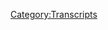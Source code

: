 {{DEFAULTSORT:
    #_TRANSCRIPT_0164:May 25, 2018
}}{{Transcript
    | title         = [[164: May 25, 2018]]
    | caption       = [https://knowledgefight.libsyn.com/knowledge-fight-may-25-2018 Listen to this episode on Libsyn]
    | episodeNumber = [[164: May 25, 2018|164]]
    | length        = 01:59:04
}}

{{MessageBox
    | header     = Warning: Bot Generated Content
    | text       = This transcript was automatically generated by transcription software and likely contains many mistakes and misattributions. Please check the audio for definitive quotes, attribution, and context.
    | image      = N3yvass4myg91.webp
    | imagewidth = 50px
    | id         = warning
}}

{{TranscriptBlock
    | name      = Unknown Speaker
    | timestamp = 00:00:00.000
    | text      = Andy in Kansas, you're on the air, thanks for holding.
}}

{{TranscriptBlock
    | name      = Unknown Speaker
    | timestamp = 00:00:04.000
    | text      = Hello Alex, I'm a first name caller, I'm a huge fan, I love your work.
}}

{{TranscriptBlock
    | name      = Unknown Speaker
    | timestamp = 00:00:07.280
    | text      = I love you.
}}

{{TranscriptBlock
    | name      = Unknown Speaker
    | timestamp = 00:00:07.759
    | text      = Hey everybody, welcome back to Knowledge Fight, I'm Dan.
}}

{{TranscriptBlock
    | name      = Unknown Speaker
    | timestamp = 00:00:09.679
    | text      = I'm Jordan.
}}

{{TranscriptBlock
    | name      = Unknown Speaker
    | timestamp = 00:00:10.240
    | text      = We're a couple dudes, like to sit around,
}}

{{TranscriptBlock
    | name      = Unknown Speaker
    | timestamp = 00:00:11.679
    | text      = drink novelty beverages and talk a little bit about Alex Jones.
}}

{{TranscriptBlock
    | name      = Unknown Speaker
    | timestamp = 00:00:15.359
    | text      = Indeed we are, Dan.
}}

{{TranscriptBlock
    | name      = Unknown Speaker
    | timestamp = 00:00:17.039
    | text      = Dan, Dan, I'm saying this very aggressively today.
}}

{{TranscriptBlock
    | name      = Unknown Speaker
    | timestamp = 00:00:21.760
    | text      = Is there a goddamn hook to this podcast?
}}

{{TranscriptBlock
    | name      = Unknown Speaker
    | timestamp = 00:00:25.679
    | text      = You tell me what it is right goddamn now, Dan.
}}

{{TranscriptBlock
    | name      = Unknown Speaker
    | timestamp = 00:00:27.679
    | text      = Mmm. Don't you take that time.
}}

{{TranscriptBlock
    | name      = Unknown Speaker
    | timestamp = 00:00:29.440
    | text      = Mmm.
}}

{{TranscriptBlock
    | name      = Unknown Speaker
    | timestamp = 00:00:30.320
    | text      = Okay.
}}

{{TranscriptBlock
    | name      = Unknown Speaker
    | timestamp = 00:00:30.719
    | text      = Mmm.
}}

{{TranscriptBlock
    | name      = Unknown Speaker
    | timestamp = 00:00:31.280
    | text      = All right.
}}

{{TranscriptBlock
    | name      = Unknown Speaker
    | timestamp = 00:00:32.000
    | text      = Are we playing charades?
}}

{{TranscriptBlock
    | name      = Unknown Speaker
    | timestamp = 00:00:33.119
    | text      = You can't make noise when we're playing charades.
}}

{{TranscriptBlock
    | name      = Unknown Speaker
    | timestamp = 00:00:34.719
    | text      = I'm gonna try and do this only in mouth noises.
}}

{{TranscriptBlock
    | name      = Unknown Speaker
    | timestamp = 00:00:37.359
    | text      = This is a very visual medium podcasting.
}}

{{TranscriptBlock
    | name      = Unknown Speaker
    | timestamp = 00:00:39.600
    | text      = It's like I can respond to you like,
}}

{{TranscriptBlock
    | name      = Unknown Speaker
    | timestamp = 00:00:41.840
    | text      = yes in noises, but I can't say I know a lot about Alex Jones.
}}

{{TranscriptBlock
    | name      = Unknown Speaker
    | timestamp = 00:00:45.520
    | text      = It's hard to do.
}}

{{TranscriptBlock
    | name      = Unknown Speaker
    | timestamp = 00:00:46.399
    | text      = And you don't know anything about Alex Jones.
}}

{{TranscriptBlock
    | name      = Unknown Speaker
    | timestamp = 00:00:48.479
    | text      = I can't do that in mouth noises, but that is the twist of the show.
}}

{{TranscriptBlock
    | name      = Unknown Speaker
    | timestamp = 00:00:50.719
    | text      = I see.
}}

{{TranscriptBlock
    | name      = Unknown Speaker
    | timestamp = 00:00:51.200
    | text      = Uh, guys, uh, today we are going to be going over an episode that I, no exceptions, probably
}}

{{TranscriptBlock
    | name      = Unknown Speaker
    | timestamp = 00:01:00.399
    | text      = the most messages I've ever gotten from anybody.
}}

{{TranscriptBlock
    | name      = Unknown Speaker
    | timestamp = 00:01:03.759
    | text      = Please cover this.
}}

{{TranscriptBlock
    | name      = Unknown Speaker
    | timestamp = 00:01:05.040
    | text      = Okay.
}}

{{TranscriptBlock
    | name      = Unknown Speaker
    | timestamp = 00:01:05.599
    | text      = All right.
}}

{{TranscriptBlock
    | name      = Unknown Speaker
    | timestamp = 00:01:06.079
    | text      = I'll say that no one needed to send us a message when Alex Jones went on air drunk, uh, and
}}

{{TranscriptBlock
    | name      = Unknown Speaker
    | timestamp = 00:01:11.120
    | text      = turned on Trump and said that he shoves ISIS up his dirty asshole.
}}

{{TranscriptBlock
    | name      = Unknown Speaker
    | timestamp = 00:01:14.079
    | text      = No, that was, that was a coming.
}}

{{TranscriptBlock
    | name      = Unknown Speaker
    | timestamp = 00:01:15.519
    | text      = That was implied that that was going to be an emergency episode.
}}

{{TranscriptBlock
    | name      = Unknown Speaker
    | timestamp = 00:01:18.159
    | text      = Yeah.
}}

{{TranscriptBlock
    | name      = Unknown Speaker
    | timestamp = 00:01:18.560
    | text      = Whereas today we're going to be going over Friday, May 25th, 2018, the most, uh, times
}}

{{TranscriptBlock
    | name      = Unknown Speaker
    | timestamp = 00:01:25.680
    | text      = that people got in touch with me.
}}

{{TranscriptBlock
    | name      = Unknown Speaker
    | timestamp = 00:01:26.959
    | text      = I'd like to give a thank you out to did something happen?
}}

{{TranscriptBlock
    | name      = Unknown Speaker
    | timestamp = 00:01:29.680
    | text      = Yeah.
}}

{{TranscriptBlock
    | name      = Unknown Speaker
    | timestamp = 00:01:30.159
    | text      = What day is today?
}}

{{TranscriptBlock
    | name      = Unknown Speaker
    | timestamp = 00:01:31.200
    | text      = It's Sunday when we're recording.
}}

{{TranscriptBlock
    | name      = Unknown Speaker
    | timestamp = 00:01:32.719
    | text      = Okay.
}}

{{TranscriptBlock
    | name      = Unknown Speaker
    | timestamp = 00:01:33.120
    | text      = All right.
}}

{{TranscriptBlock
    | name      = Unknown Speaker
    | timestamp = 00:01:33.439
    | text      = Friday is what we're going over.
}}

{{TranscriptBlock
    | name      = Unknown Speaker
    | timestamp = 00:01:35.280
    | text      = I am completely out of the, with my schedule.
}}

{{TranscriptBlock
    | name      = Unknown Speaker
    | timestamp = 00:01:39.040
    | text      = It has been like, I don't even know what's going on in the world right now.
}}

{{TranscriptBlock
    | name      = Unknown Speaker
    | timestamp = 00:01:42.560
    | text      = Is it, did it get better?
}}

{{TranscriptBlock
    | name      = Unknown Speaker
    | timestamp = 00:01:44.079
    | text      = What the world?
}}

{{TranscriptBlock
    | name      = Unknown Speaker
    | timestamp = 00:01:44.719
    | text      = Yeah.
}}

{{TranscriptBlock
    | name      = Unknown Speaker
    | timestamp = 00:01:44.959
    | text      = No, uh, people who have, uh, sent emails about buttons, they're coming.
}}

{{TranscriptBlock
    | name      = Unknown Speaker
    | timestamp = 00:01:49.439
    | text      = They are.
}}

{{TranscriptBlock
    | name      = Unknown Speaker
    | timestamp = 00:01:49.920
    | text      = I am shitty at getting back to people about emails because I've been doing a whole lot
}}

{{TranscriptBlock
    | name      = Unknown Speaker
    | timestamp = 00:01:53.040
    | text      = of research into some stuff this month, uh, along with your being busy, uh, with the club
}}

{{TranscriptBlock
    | name      = Unknown Speaker
    | timestamp = 00:01:57.840
    | text      = comedy club.
}}

{{TranscriptBlock
    | name      = Unknown Speaker
    | timestamp = 00:01:58.719
    | text      = And so, uh, I've just been terrible about correspondence.
}}

{{TranscriptBlock
    | name      = Unknown Speaker
    | timestamp = 00:02:01.280
    | text      = I'll get back to everybody as soon as I can.
}}

{{TranscriptBlock
    | name      = Unknown Speaker
    | timestamp = 00:02:02.799
    | text      = But this, uh, the first, I can't, I don't, I don't have all the people who requested
}}

{{TranscriptBlock
    | name      = Unknown Speaker
    | timestamp = 00:02:07.680
    | text      = that I cover this, we cover this, but this is a lot.
}}

{{TranscriptBlock
    | name      = Unknown Speaker
    | timestamp = 00:02:10.719
    | text      = I will just give a shout out to the first person who did, uh, thank you to Dakota for
}}

{{TranscriptBlock
    | name      = Unknown Speaker
    | timestamp = 00:02:15.680
    | text      = pointing this out, uh, policy wonk Dakota.
}}

{{TranscriptBlock
    | name      = Unknown Speaker
    | timestamp = 00:02:18.479
    | text      = We appreciate keeping your eyes and ears open.
}}

{{TranscriptBlock
    | name      = Unknown Speaker
    | timestamp = 00:02:21.120
    | text      = Yes.
}}

{{TranscriptBlock
    | name      = Unknown Speaker
    | timestamp = 00:02:21.520
    | text      = I will, I will withhold my thanks pending, uh, the situation that arises.
}}

{{TranscriptBlock
    | name      = Unknown Speaker
    | timestamp = 00:02:26.000
    | text      = Also, I'd like to give a shout out to a new donor.
}}

{{TranscriptBlock
    | name      = Unknown Speaker
    | timestamp = 00:02:28.000
    | text      = Uh, I'd like to thank, uh, someone who just signed up, uh, with the team.
}}

{{TranscriptBlock
    | name      = Unknown Speaker
    | timestamp = 00:02:31.840
    | text      = We really appreciate it.
}}

{{TranscriptBlock
    | name      = Unknown Speaker
    | timestamp = 00:02:32.719
    | text      = You are now a policy wonk, Connor.
}}

{{TranscriptBlock
    | name      = Unknown Speaker
    | timestamp = 00:02:35.199
    | text      = I'm a policy wonk.
}}

{{TranscriptBlock
    | name      = Unknown Speaker
    | timestamp = 00:02:36.400
    | text      = Thank you so much.
}}

{{TranscriptBlock
    | name      = Unknown Speaker
    | timestamp = 00:02:37.039
    | text      = Thank you very much, Connor McLeod, the immortal.
}}

{{TranscriptBlock
    | name      = Unknown Speaker
    | timestamp = 00:02:40.000
    | text      = The bit is back.
}}

{{TranscriptBlock
    | name      = Unknown Speaker
    | timestamp = 00:02:40.719
    | text      = The bit is back.
}}

{{TranscriptBlock
    | name      = Unknown Speaker
    | timestamp = 00:02:41.759
    | text      = Anytime there's a Highlander reference to be made, my friend, the bit comes back.
}}

{{TranscriptBlock
    | name      = Unknown Speaker
    | timestamp = 00:02:45.439
    | text      = Oh, what about Highlander two, the quickening?
}}

{{TranscriptBlock
    | name      = Unknown Speaker
    | timestamp = 00:02:48.000
    | text      = What a reference to that.
}}

{{TranscriptBlock
    | name      = Unknown Speaker
    | timestamp = 00:02:50.479
    | text      = Um, something that is much better than.
}}

{{TranscriptBlock
    | name      = Unknown Speaker
    | timestamp = 00:02:53.120
    | text      = Highlander two, the quickening was, why did they go into the future?
}}

{{TranscriptBlock
    | name      = Unknown Speaker
    | timestamp = 00:02:56.960
    | text      = That was such a weird movie.
}}

{{TranscriptBlock
    | name      = Unknown Speaker
    | timestamp = 00:02:58.800
    | text      = Highlander two was one of the weirdest.
}}

{{TranscriptBlock
    | name      = Unknown Speaker
    | timestamp = 00:03:00.240
    | text      = It's probably been 15 years since I've seen it.
}}

{{TranscriptBlock
    | name      = Unknown Speaker
    | timestamp = 00:03:02.800
    | text      = So I cannot answer any questions.
}}

{{TranscriptBlock
    | name      = Unknown Speaker
    | timestamp = 00:03:04.800
    | text      = I think it's one of those movies where somebody wrote a different movie and they were like,
}}

{{TranscriptBlock
    | name      = Unknown Speaker
    | timestamp = 00:03:09.360
    | text      = eh, it's a Highlander movie.
}}

{{TranscriptBlock
    | name      = Unknown Speaker
    | timestamp = 00:03:10.639
    | text      = Sort of like Mario two.
}}

{{TranscriptBlock
    | name      = Unknown Speaker
    | timestamp = 00:03:11.759
    | text      = Yeah, yeah.
}}

{{TranscriptBlock
    | name      = Unknown Speaker
    | timestamp = 00:03:12.319
    | text      = Just like, eh, whatever.
}}

{{TranscriptBlock
    | name      = Unknown Speaker
    | timestamp = 00:03:14.080
    | text      = Um, another shout out I'd like to give, uh, is someone who, uh, is a Raptor princess.
}}

{{TranscriptBlock
    | name      = Unknown Speaker
    | timestamp = 00:03:18.800
    | text      = Uh, I told you that we've got a couple backloaded, so we got to, and this clip is way too long.
}}

{{TranscriptBlock
    | name      = Unknown Speaker
    | timestamp = 00:03:25.520
    | text      = I was going to say, am I, do you, should I go to the bathroom real quick or what are we doing?
}}

{{TranscriptBlock
    | name      = Unknown Speaker
    | timestamp = 00:03:29.520
    | text      = One Raptor princess per episode.
}}

{{TranscriptBlock
    | name      = Unknown Speaker
    | timestamp = 00:03:31.120
    | text      = That's our rule.
}}

{{TranscriptBlock
    | name      = Unknown Speaker
    | timestamp = 00:03:32.080
    | text      = I'd like to give a very special thank you to this person.
}}

{{TranscriptBlock
    | name      = Unknown Speaker
    | timestamp = 00:03:34.719
    | text      = Uh, she is wonderful.
}}

{{TranscriptBlock
    | name      = Unknown Speaker
    | timestamp = 00:03:35.680
    | text      = She's been around, uh, for quite a while.
}}

{{TranscriptBlock
    | name      = Unknown Speaker
    | timestamp = 00:03:38.400
    | text      = Uh, now as a, as a fan and someone who's so supportive since sent some really nice emails
}}

{{TranscriptBlock
    | name      = Unknown Speaker
    | timestamp = 00:03:43.840
    | text      = and is, uh, just, just the best.
}}

{{TranscriptBlock
    | name      = Unknown Speaker
    | timestamp = 00:03:45.439
    | text      = And we really appreciate it.
}}

{{TranscriptBlock
    | name      = Unknown Speaker
    | timestamp = 00:03:46.800
    | text      = Uh, we can't thank you enough.
}}

{{TranscriptBlock
    | name      = Unknown Speaker
    | timestamp = 00:03:48.240
    | text      = Uh, out there, Maria, thank you so much.
}}

{{TranscriptBlock
    | name      = Unknown Speaker
    | timestamp = 00:03:50.639
    | text      = You are now a Raptor princess.
}}

{{TranscriptBlock
    | name      = Unknown Speaker
    | timestamp = 00:03:52.879
    | text      = I'm a policy wonk.
}}

{{TranscriptBlock
    | name      = Unknown Speaker
    | timestamp = 00:04:01.919
    | text      = Jar Jar Binks has a Caribbean black accent.
}}

{{TranscriptBlock
    | name      = Unknown Speaker
    | timestamp = 00:04:06.159
    | text      = He's a loser, little, little titty baby.
}}

{{TranscriptBlock
    | name      = Unknown Speaker
    | timestamp = 00:04:09.280
    | text      = I don't want to hate black people.
}}

{{TranscriptBlock
    | name      = Unknown Speaker
    | timestamp = 00:04:10.960
    | text      = I renounce Jesus Christ.
}}

{{TranscriptBlock
    | name      = Unknown Speaker
    | timestamp = 00:04:12.960
    | text      = I know how to read.
}}

{{TranscriptBlock
    | name      = Unknown Speaker
    | timestamp = 00:04:16.639
    | text      = I am out of control.
}}

{{TranscriptBlock
    | name      = Unknown Speaker
    | timestamp = 00:04:18.000
    | text      = I've never really seen a lot of white racism in my life.
}}

{{TranscriptBlock
    | name      = Unknown Speaker
    | timestamp = 00:04:20.560
    | text      = I really haven't.
}}

{{TranscriptBlock
    | name      = Unknown Speaker
    | timestamp = 00:04:21.439
    | text      = I bet you money.
}}

{{TranscriptBlock
    | name      = Unknown Speaker
    | timestamp = 00:04:22.319
    | text      = There are few living black people that have been abused by white people as much as I have
}}

{{TranscriptBlock
    | name      = Unknown Speaker
    | timestamp = 00:04:27.680
    | text      = been abused by black people at all.
}}

{{TranscriptBlock
    | name      = Unknown Speaker
    | timestamp = 00:04:29.680
    | text      = Hitler, Joseph Stalin, both those guys were complete badasses, complete studs.
}}

{{TranscriptBlock
    | name      = Unknown Speaker
    | timestamp = 00:04:36.000
    | text      = Welcome to McDonald's.
}}

{{TranscriptBlock
    | name      = Unknown Speaker
    | timestamp = 00:04:37.040
    | text      = May I help you?
}}

{{TranscriptBlock
    | name      = Unknown Speaker
    | timestamp = 00:04:37.839
    | text      = I'm Bernie Sanders.
}}

{{TranscriptBlock
    | name      = Unknown Speaker
    | timestamp = 00:04:39.199
    | text      = Thank you so much, Maria.
}}

{{TranscriptBlock
    | name      = Unknown Speaker
    | timestamp = 00:04:40.879
    | text      = We really appreciate it.
}}

{{TranscriptBlock
    | name      = Unknown Speaker
    | timestamp = 00:04:42.319
    | text      = And if you, if you're out there listening and you'd like to support the show and you
}}

{{TranscriptBlock
    | name      = Unknown Speaker
    | timestamp = 00:04:46.079
    | text      = don't know exactly how you can, uh, go check out our website, knowledge, white.com, click
}}

{{TranscriptBlock
    | name      = Unknown Speaker
    | timestamp = 00:04:50.079
    | text      = support the show.
}}

{{TranscriptBlock
    | name      = Unknown Speaker
    | timestamp = 00:04:50.639
    | text      = We would appreciate it.
}}

{{TranscriptBlock
    | name      = Unknown Speaker
    | timestamp = 00:04:52.160
    | text      = It's not a complicated process.
}}

{{TranscriptBlock
    | name      = Unknown Speaker
    | timestamp = 00:04:53.519
    | text      = Not at all.
}}

{{TranscriptBlock
    | name      = Unknown Speaker
    | timestamp = 00:04:54.240
    | text      = No, no, no, no, no.
}}

{{TranscriptBlock
    | name      = Unknown Speaker
    | timestamp = 00:04:55.120
    | text      = And I have something that I would like to say that is a new bonus for the listeners.
}}

{{TranscriptBlock
    | name      = Unknown Speaker
    | timestamp = 00:05:00.879
    | text      = Dan, your hand is raised.
}}

{{TranscriptBlock
    | name      = Unknown Speaker
    | timestamp = 00:05:02.800
    | text      = I will call upon you.
}}

{{TranscriptBlock
    | name      = Unknown Speaker
    | timestamp = 00:05:03.920
    | text      = Thank you.
}}

{{TranscriptBlock
    | name      = Unknown Speaker
    | timestamp = 00:05:04.480
    | text      = Yes, for a while now we've been, uh, I've been getting a slight criticism from people.
}}

{{TranscriptBlock
    | name      = Unknown Speaker
    | timestamp = 00:05:10.240
    | text      = Some of them who watch the live stream in your world, that means they said something
}}

{{TranscriptBlock
    | name      = Unknown Speaker
    | timestamp = 00:05:14.480
    | text      = to you.
}}

{{TranscriptBlock
    | name      = Unknown Speaker
    | timestamp = 00:05:14.879
    | text      = And because they were saying it to you, you're like, what do you mean?
}}

{{TranscriptBlock
    | name      = Unknown Speaker
    | timestamp = 00:05:18.560
    | text      = What are you criticizing me about?
}}

{{TranscriptBlock
    | name      = Unknown Speaker
    | timestamp = 00:05:19.759
    | text      = Huh?
}}

{{TranscriptBlock
    | name      = Unknown Speaker
    | timestamp = 00:05:20.240
    | text      = What do you, what do you, what do you think I'm doing wrong now?
}}

{{TranscriptBlock
    | name      = Unknown Speaker
    | timestamp = 00:05:21.839
    | text      = I agree with you in some sense, Dan, I think it would be nice.
}}

{{TranscriptBlock
    | name      = Unknown Speaker
    | timestamp = 00:05:26.399
    | text      = What are you saying?
}}

{{TranscriptBlock
    | name      = Unknown Speaker
    | timestamp = 00:05:27.120
    | text      = I'm not doing enough.
}}

{{TranscriptBlock
    | name      = Unknown Speaker
    | timestamp = 00:05:28.000
    | text      = Huh?
}}

{{TranscriptBlock
    | name      = Unknown Speaker
    | timestamp = 00:05:28.240
    | text      = Is that what you're saying?
}}

{{TranscriptBlock
    | name      = Unknown Speaker
    | timestamp = 00:05:29.040
    | text      = I don't mean criticism in a way.
}}

{{TranscriptBlock
    | name      = Unknown Speaker
    | timestamp = 00:05:31.199
    | text      = I don't mean criticism in a sense that I'm defensive about it, but a critique or something
}}

{{TranscriptBlock
    | name      = Unknown Speaker
    | timestamp = 00:05:37.040
    | text      = like that, a suggestion.
}}

{{TranscriptBlock
    | name      = Unknown Speaker
    | timestamp = 00:05:38.240
    | text      = A literary criticism, so to speak.
}}

{{TranscriptBlock
    | name      = Unknown Speaker
    | timestamp = 00:05:39.600
    | text      = Exactly.
}}

{{TranscriptBlock
    | name      = Unknown Speaker
    | timestamp = 00:05:40.160
    | text      = That's the, in the same way that like you and I have a conversation could be an argument,
}}

{{TranscriptBlock
    | name      = Unknown Speaker
    | timestamp = 00:05:44.240
    | text      = though we're not fighting.
}}

{{TranscriptBlock
    | name      = Unknown Speaker
    | timestamp = 00:05:45.279
    | text      = We're having, there's an argument, but you know, who cares?
}}

{{TranscriptBlock
    | name      = Unknown Speaker
    | timestamp = 00:05:47.920
    | text      = It doesn't carry with it the negative connotations that it might otherwise.
}}

{{TranscriptBlock
    | name      = Unknown Speaker
    | timestamp = 00:05:51.120
    | text      = So there's been some criticism.
}}

{{TranscriptBlock
    | name      = Unknown Speaker
    | timestamp = 00:05:55.839
    | text      = Um, and I would like to let you know.
}}

{{TranscriptBlock
    | name      = Unknown Speaker
    | timestamp = 00:05:59.120
    | text      = Yes, I am.
}}

{{TranscriptBlock
    | name      = Unknown Speaker
    | timestamp = 00:06:01.439
    | text      = When this episode comes out, seven days, no cigarettes.
}}

{{TranscriptBlock
    | name      = Unknown Speaker
    | timestamp = 00:06:05.680
    | text      = Congratulations.
}}

{{TranscriptBlock
    | name      = Unknown Speaker
    | timestamp = 00:06:06.639
    | text      = Thank you.
}}

{{TranscriptBlock
    | name      = Unknown Speaker
    | timestamp = 00:06:07.680
    | text      = So there's been a number of people who suggested that I stopped smoking.
}}

{{TranscriptBlock
    | name      = Unknown Speaker
    | timestamp = 00:06:11.120
    | text      = All right.
}}

{{TranscriptBlock
    | name      = Unknown Speaker
    | timestamp = 00:06:11.600
    | text      = All right.
}}

{{TranscriptBlock
    | name      = Unknown Speaker
    | timestamp = 00:06:12.319
    | text      = That's not really a criticism.
}}

{{TranscriptBlock
    | name      = Unknown Speaker
    | timestamp = 00:06:13.600
    | text      = That's like, that's a criticism.
}}

{{TranscriptBlock
    | name      = Unknown Speaker
    | timestamp = 00:06:14.959
    | text      = No, that's a hope for you.
}}

{{TranscriptBlock
    | name      = Unknown Speaker
    | timestamp = 00:06:16.720
    | text      = Let me translate it.
}}

{{TranscriptBlock
    | name      = Unknown Speaker
    | timestamp = 00:06:17.759
    | text      = You smoke too much.
}}

{{TranscriptBlock
    | name      = Unknown Speaker
    | timestamp = 00:06:19.439
    | text      = That's a criticism.
}}

{{TranscriptBlock
    | name      = Unknown Speaker
    | timestamp = 00:06:20.399
    | text      = They were trying to say it like, we want you to stay around.
}}

{{TranscriptBlock
    | name      = Unknown Speaker
    | timestamp = 00:06:23.600
    | text      = We don't want you to get lung cancer.
}}

{{TranscriptBlock
    | name      = Unknown Speaker
    | timestamp = 00:06:25.360
    | text      = We love you, Dan.
}}

{{TranscriptBlock
    | name      = Unknown Speaker
    | timestamp = 00:06:26.639
    | text      = Please take care of yourself.
}}

{{TranscriptBlock
    | name      = Unknown Speaker
    | timestamp = 00:06:28.240
    | text      = Now, on the other hand, nobody has sent me that message.
}}

{{TranscriptBlock
    | name      = Unknown Speaker
    | timestamp = 00:06:31.360
    | text      = So I think everybody's critique is Jordan, maybe keep going.
}}

{{TranscriptBlock
    | name      = Unknown Speaker
    | timestamp = 00:06:36.720
    | text      = Maybe you need it.
}}

{{TranscriptBlock
    | name      = Unknown Speaker
    | timestamp = 00:06:37.680
    | text      = I think they're a bit, the messages on the chat room during the live streams,
}}

{{TranscriptBlock
    | name      = Unknown Speaker
    | timestamp = 00:06:40.800
    | text      = I think have been combined.
}}

{{TranscriptBlock
    | name      = Unknown Speaker
    | timestamp = 00:06:42.399
    | text      = Both of you smoke too much.
}}

{{TranscriptBlock
    | name      = Unknown Speaker
    | timestamp = 00:06:43.439
    | text      = No, I think it was just you.
}}

{{TranscriptBlock
    | name      = Unknown Speaker
    | timestamp = 00:06:44.959
    | text      = Um, I, I would like to, I'd like to say, uh, I appreciate people who've sent messages that
}}

{{TranscriptBlock
    | name      = Unknown Speaker
    | timestamp = 00:06:49.519
    | text      = have been encouraging that direction.
}}

{{TranscriptBlock
    | name      = Unknown Speaker
    | timestamp = 00:06:51.120
    | text      = And, uh, you know, it's one of those things where I've always meant to, I'm always meaning
}}

{{TranscriptBlock
    | name      = Unknown Speaker
    | timestamp = 00:06:55.600
    | text      = to, and it's at a moment where I'm like, I don't need to mean to anymore.
}}

{{TranscriptBlock
    | name      = Unknown Speaker
    | timestamp = 00:07:00.160
    | text      = I don't want to.
}}

{{TranscriptBlock
    | name      = Unknown Speaker
    | timestamp = 00:07:01.040
    | text      = That's, that's some self-actualization right there.
}}

{{TranscriptBlock
    | name      = Unknown Speaker
    | timestamp = 00:07:03.279
    | text      = So what it's, I'm proud of you.
}}

{{TranscriptBlock
    | name      = Unknown Speaker
    | timestamp = 00:07:04.959
    | text      = Thank you.
}}

{{TranscriptBlock
    | name      = Unknown Speaker
    | timestamp = 00:07:05.360
    | text      = It's, it's all part of, it only took a lot of messages from a couple and hitting and
}}

{{TranscriptBlock
    | name      = Unknown Speaker
    | timestamp = 00:07:11.600
    | text      = hitting the right moment or whatever.
}}

{{TranscriptBlock
    | name      = Unknown Speaker
    | timestamp = 00:07:13.439
    | text      = And it's been fascinating.
}}

{{TranscriptBlock
    | name      = Unknown Speaker
    | timestamp = 00:07:14.399
    | text      = I've really had no sincere urges to smoke in that.
}}

{{TranscriptBlock
    | name      = Unknown Speaker
    | timestamp = 00:07:18.560
    | text      = How long have you been off?
}}

{{TranscriptBlock
    | name      = Unknown Speaker
    | timestamp = 00:07:19.519
    | text      = Well, as we're recording this six days, no shit.
}}

{{TranscriptBlock
    | name      = Unknown Speaker
    | timestamp = 00:07:22.319
    | text      = Yeah.
}}

{{TranscriptBlock
    | name      = Unknown Speaker
    | timestamp = 00:07:22.959
    | text      = God, I'm the worst friend.
}}

{{TranscriptBlock
    | name      = Unknown Speaker
    | timestamp = 00:07:25.439
    | text      = Why?
}}

{{TranscriptBlock
    | name      = Unknown Speaker
    | timestamp = 00:07:26.240
    | text      = Because I know nothing.
}}

{{TranscriptBlock
    | name      = Unknown Speaker
    | timestamp = 00:07:28.079
    | text      = My schedule is stupid.
}}

{{TranscriptBlock
    | name      = Unknown Speaker
    | timestamp = 00:07:29.360
    | text      = We've barely been able to talk this week because of your, your shows.
}}

{{TranscriptBlock
    | name      = Unknown Speaker
    | timestamp = 00:07:33.120
    | text      = And it's terrible.
}}

{{TranscriptBlock
    | name      = Unknown Speaker
    | timestamp = 00:07:34.079
    | text      = I I've been, I've been working 18, 20 hour days on some research stuff.
}}

{{TranscriptBlock
    | name      = Unknown Speaker
    | timestamp = 00:07:39.839
    | text      = Like I'm, I'm in the weeds.
}}

{{TranscriptBlock
    | name      = Unknown Speaker
    | timestamp = 00:07:41.519
    | text      = Yeah.
}}

{{TranscriptBlock
    | name      = Unknown Speaker
    | timestamp = 00:07:41.839
    | text      = You're in trouble.
}}

{{TranscriptBlock
    | name      = Unknown Speaker
    | timestamp = 00:07:42.480
    | text      = Yeah.
}}

{{TranscriptBlock
    | name      = Unknown Speaker
    | timestamp = 00:07:43.199
    | text      = Um, and so, uh, but yeah, it's, it's, uh, it's interesting.
}}

{{TranscriptBlock
    | name      = Unknown Speaker
    | timestamp = 00:07:47.199
    | text      = And I, uh, you know, I don't know what else to say.
}}

{{TranscriptBlock
    | name      = Unknown Speaker
    | timestamp = 00:07:51.199
    | text      = Let's just jump into the episode.
}}

{{TranscriptBlock
    | name      = Unknown Speaker
    | timestamp = 00:07:52.399
    | text      = All right, no, no, no.
}}

{{TranscriptBlock
    | name      = Unknown Speaker
    | timestamp = 00:07:55.600
    | text      = Ah, here's what it was.
}}

{{TranscriptBlock
    | name      = Unknown Speaker
    | timestamp = 00:07:57.199
    | text      = Here's what it was.
}}

{{TranscriptBlock
    | name      = Unknown Speaker
    | timestamp = 00:07:59.519
    | text      = The, the issue that I'm, I'm dealing with in, in many ways is like, I'm realizing
}}

{{TranscriptBlock
    | name      = Unknown Speaker
    | timestamp = 00:08:05.360
    | text      = that this is what hit me about a week ago or so is that I have an opportunity.
}}

{{TranscriptBlock
    | name      = Unknown Speaker
    | timestamp = 00:08:11.519
    | text      = That's unlike an opportunity that will ever come up in my life ever again.
}}

{{TranscriptBlock
    | name      = Unknown Speaker
    | timestamp = 00:08:15.439
    | text      = And it's an opportunity that most people don't have ever going to Austin on June
}}

{{TranscriptBlock
    | name      = Unknown Speaker
    | timestamp = 00:08:20.720
    | text      = 15th doors open at nine, 10 PM.
}}

{{TranscriptBlock
    | name      = Unknown Speaker
    | timestamp = 00:08:23.360
    | text      = Sorry.
}}

{{TranscriptBlock
    | name      = Unknown Speaker
    | timestamp = 00:08:25.600
    | text      = So I got to quit speaking.
}}

{{TranscriptBlock
    | name      = Unknown Speaker
    | timestamp = 00:08:27.839
    | text      = No, it's already starting to have anxiety dreams or nobody shows up.
}}

{{TranscriptBlock
    | name      = Unknown Speaker
    | timestamp = 00:08:31.199
    | text      = It's terrible.
}}

{{TranscriptBlock
    | name      = Unknown Speaker
    | timestamp = 00:08:31.839
    | text      = I think based on the Facebook invite, we can expect at least a few people.
}}

{{TranscriptBlock
    | name      = Unknown Speaker
    | timestamp = 00:08:36.080
    | text      = All right.
}}

{{TranscriptBlock
    | name      = Unknown Speaker
    | timestamp = 00:08:36.639
    | text      = All right.
}}

{{TranscriptBlock
    | name      = Unknown Speaker
    | timestamp = 00:08:37.120
    | text      = Uh, but it's, it's not that, although that is a piece of it, it's that we've created
}}

{{TranscriptBlock
    | name      = Unknown Speaker
    | timestamp = 00:08:42.799
    | text      = a thing and people who've responded to it in such a way that they've been very supportive
}}

{{TranscriptBlock
    | name      = Unknown Speaker
    | timestamp = 00:08:46.879
    | text      = and I'm able to make my job doing this.
}}

{{TranscriptBlock
    | name      = Unknown Speaker
    | timestamp = 00:08:50.399
    | text      = I get to live the life that I desire to live.
}}

{{TranscriptBlock
    | name      = Unknown Speaker
    | timestamp = 00:08:54.720
    | text      = I don't have to have a boss or anything like that other than, you know, uh, stopping
}}

{{TranscriptBlock
    | name      = Unknown Speaker
    | timestamp = 00:09:00.720
    | text      = smoking when the listeners say you should stop.
}}

{{TranscriptBlock
    | name      = Unknown Speaker
    | timestamp = 00:09:02.399
    | text      = Yeah, yeah, yeah, yeah.
}}

{{TranscriptBlock
    | name      = Unknown Speaker
    | timestamp = 00:09:03.360
    | text      = I'm kidding.
}}

{{TranscriptBlock
    | name      = Unknown Speaker
    | timestamp = 00:09:03.840
    | text      = That's not a command at all.
}}

{{TranscriptBlock
    | name      = Unknown Speaker
    | timestamp = 00:09:05.279
    | text      = And I work three jobs.
}}

{{TranscriptBlock
    | name      = Unknown Speaker
    | timestamp = 00:09:07.600
    | text      = Stand up isn't a job.
}}

{{TranscriptBlock
    | name      = Unknown Speaker
    | timestamp = 00:09:08.720
    | text      = All right, fair enough.
}}

{{TranscriptBlock
    | name      = Unknown Speaker
    | timestamp = 00:09:10.080
    | text      = But why am I doing it six nights a week?
}}

{{TranscriptBlock
    | name      = Unknown Speaker
    | timestamp = 00:09:12.559
    | text      = That's a massive.
}}

{{TranscriptBlock
    | name      = Unknown Speaker
    | timestamp = 00:09:13.200
    | text      = That's a good question.
}}

{{TranscriptBlock
    | name      = Unknown Speaker
    | timestamp = 00:09:14.000
    | text      = Um, the, the, the, I don't know.
}}

{{TranscriptBlock
    | name      = Unknown Speaker
    | timestamp = 00:09:16.240
    | text      = I'm going to cut it.
}}

{{TranscriptBlock
    | name      = Unknown Speaker
    | timestamp = 00:09:16.960
    | text      = I'm going to cut this part out.
}}

{{TranscriptBlock
    | name      = Unknown Speaker
    | timestamp = 00:09:18.320
    | text      = No, no, no, you sincerely want, uh, to, uh, live up to the, uh, support of our listeners.
}}

{{TranscriptBlock
    | name      = Unknown Speaker
    | timestamp = 00:09:25.759
    | text      = It's not even that.
}}

{{TranscriptBlock
    | name      = Unknown Speaker
    | timestamp = 00:09:27.360
    | text      = It's that I'm starting to recognize and appreciate the situation that I'm in and that
}}

{{TranscriptBlock
    | name      = Unknown Speaker
    | timestamp = 00:09:33.200
    | text      = a lot of the excuses that I've made for things in the past don't fly anymore.
}}

{{TranscriptBlock
    | name      = Unknown Speaker
    | timestamp = 00:09:37.279
    | text      = The idea that like, oh, I don't have time to meditate.
}}

{{TranscriptBlock
    | name      = Unknown Speaker
    | timestamp = 00:09:40.559
    | text      = You know, what, what the fuck?
}}

{{TranscriptBlock
    | name      = Unknown Speaker
    | timestamp = 00:09:42.000
    | text      = Why don't you?
}}

{{TranscriptBlock
    | name      = Unknown Speaker
    | timestamp = 00:09:43.279
    | text      = That's a fair point.
}}

{{TranscriptBlock
    | name      = Unknown Speaker
    | timestamp = 00:09:44.240
    | text      = You don't have to sit on two hours of the train to get to and from work.
}}

{{TranscriptBlock
    | name      = Unknown Speaker
    | timestamp = 00:09:48.559
    | text      = That's true.
}}

{{TranscriptBlock
    | name      = Unknown Speaker
    | timestamp = 00:09:49.039
    | text      = You don't have that constraint.
}}

{{TranscriptBlock
    | name      = Unknown Speaker
    | timestamp = 00:09:50.480
    | text      = Oh, I don't have time to record my dreams when I wake up in the morning in order to
}}

{{TranscriptBlock
    | name      = Unknown Speaker
    | timestamp = 00:09:55.519
    | text      = advance dream recall so I can get back to the days when I used to be able to lose a dream.
}}

{{TranscriptBlock
    | name      = Unknown Speaker
    | timestamp = 00:09:59.840
    | text      = Yes, you do.
}}

{{TranscriptBlock
    | name      = Unknown Speaker
    | timestamp = 00:10:00.639
    | text      = You do have that time.
}}

{{TranscriptBlock
    | name      = Unknown Speaker
    | timestamp = 00:10:01.679
    | text      = All right.
}}

{{TranscriptBlock
    | name      = Unknown Speaker
    | timestamp = 00:10:02.080
    | text      = Stop making the excuses.
}}

{{TranscriptBlock
    | name      = Unknown Speaker
    | timestamp = 00:10:03.200
    | text      = I don't have the time to stop smoking.
}}

{{TranscriptBlock
    | name      = Unknown Speaker
    | timestamp = 00:10:05.600
    | text      = It doesn't even take time.
}}

{{TranscriptBlock
    | name      = Unknown Speaker
    | timestamp = 00:10:06.799
    | text      = You know, you know, all of these, all of these things that I've aspired to, whether it take
}}

{{TranscriptBlock
    | name      = Unknown Speaker
    | timestamp = 00:10:11.759
    | text      = time or effort, I have the ability to do those things now and it would be disrespectful to
}}

{{TranscriptBlock
    | name      = Unknown Speaker
    | timestamp = 00:10:16.480
    | text      = myself and to everybody if I didn't do them.
}}

{{TranscriptBlock
    | name      = Unknown Speaker
    | timestamp = 00:10:18.639
    | text      = God damn it.
}}

{{TranscriptBlock
    | name      = Unknown Speaker
    | timestamp = 00:10:19.200
    | text      = We're all watching you grow as a person.
}}

{{TranscriptBlock
    | name      = Unknown Speaker
    | timestamp = 00:10:21.360
    | text      = A little bit.
}}

{{TranscriptBlock
    | name      = Unknown Speaker
    | timestamp = 00:10:21.919
    | text      = It's beautiful.
}}

{{TranscriptBlock
    | name      = Unknown Speaker
    | timestamp = 00:10:23.279
    | text      = It's beautiful.
}}

{{TranscriptBlock
    | name      = Unknown Speaker
    | timestamp = 00:10:24.080
    | text      = Smash cut to next week.
}}

{{TranscriptBlock
    | name      = Unknown Speaker
    | timestamp = 00:10:25.519
    | text      = I was going to say, I'm lighting two cigarettes for you at the same time.
}}

{{TranscriptBlock
    | name      = Unknown Speaker
    | timestamp = 00:10:30.960
    | text      = I got to catch up, man.
}}

{{TranscriptBlock
    | name      = Unknown Speaker
    | timestamp = 00:10:31.919
    | text      = I got to catch up.
}}

{{TranscriptBlock
    | name      = Unknown Speaker
    | timestamp = 00:10:32.879
    | text      = And then doing heroin.
}}

{{TranscriptBlock
    | name      = Unknown Speaker
    | timestamp = 00:10:34.320
    | text      = Yeah.
}}

{{TranscriptBlock
    | name      = Unknown Speaker
    | timestamp = 00:10:34.799
    | text      = Uh, that probably.
}}

{{TranscriptBlock
    | name      = Unknown Speaker
    | timestamp = 00:10:35.600
    | text      = Well, that's not going to stop.
}}

{{TranscriptBlock
    | name      = Unknown Speaker
    | timestamp = 00:10:36.799
    | text      = Yeah, that's.
}}

{{TranscriptBlock
    | name      = Unknown Speaker
    | timestamp = 00:10:37.360
    | text      = Hey, got to go.
}}

{{TranscriptBlock
    | name      = Unknown Speaker
    | timestamp = 00:10:38.320
    | text      = Hi.
}}

{{TranscriptBlock
    | name      = Unknown Speaker
    | timestamp = 00:10:38.799
    | text      = Hey.
}}

{{TranscriptBlock
    | name      = Unknown Speaker
    | timestamp = 00:10:39.279
    | text      = I'm going to go talk to Barry Cooper, get some Ibogaine.
}}

{{TranscriptBlock
    | name      = Unknown Speaker
    | timestamp = 00:10:43.440
    | text      = Anyway, um, Jordan, let's get this show started.
}}

{{TranscriptBlock
    | name      = Unknown Speaker
    | timestamp = 00:10:45.919
    | text      = Let's do it.
}}

{{TranscriptBlock
    | name      = Unknown Speaker
    | timestamp = 00:10:46.320
    | text      = We got a hard out and we have a fun out of context drop from today's episode.
}}

{{TranscriptBlock
    | name      = Unknown Speaker
    | timestamp = 00:10:51.679
    | text      = I'm crazy.
}}

{{TranscriptBlock
    | name      = Unknown Speaker
    | timestamp = 00:10:52.320
    | text      = So I can't go nuts.
}}

{{TranscriptBlock
    | name      = Unknown Speaker
    | timestamp = 00:10:53.600
    | text      = I'm all right.
}}

{{TranscriptBlock
    | name      = Unknown Speaker
    | timestamp = 00:10:54.879
    | text      = All right.
}}

{{TranscriptBlock
    | name      = Unknown Speaker
    | timestamp = 00:10:55.840
    | text      = All right.
}}

{{TranscriptBlock
    | name      = Unknown Speaker
    | timestamp = 00:10:58.879
    | text      = What is this?
}}

{{TranscriptBlock
    | name      = Unknown Speaker
    | timestamp = 00:10:59.600
    | text      = Is this a, is this an old Western or is, is he dropping aphorisms like bombs?
}}

{{TranscriptBlock
    | name      = Unknown Speaker
    | timestamp = 00:11:03.840
    | text      = What's going on here?
}}

{{TranscriptBlock
    | name      = Unknown Speaker
    | timestamp = 00:11:04.720
    | text      = This should get you amped for what we have in front of us for this episode.
}}

{{TranscriptBlock
    | name      = Unknown Speaker
    | timestamp = 00:11:08.960
    | text      = So are you saying he's going to go nuts?
}}

{{TranscriptBlock
    | name      = Unknown Speaker
    | timestamp = 00:11:10.960
    | text      = Oh man.
}}

{{TranscriptBlock
    | name      = Unknown Speaker
    | timestamp = 00:11:12.000
    | text      = He, this is, I, I've posted this in a comment on the, uh, our Facebook group.
}}

{{TranscriptBlock
    | name      = Unknown Speaker
    | timestamp = 00:11:17.919
    | text      = Go home and tell your mother you're brilliant.
}}

{{TranscriptBlock
    | name      = Unknown Speaker
    | timestamp = 00:11:19.840
    | text      = I stand behind this.
}}

{{TranscriptBlock
    | name      = Unknown Speaker
    | timestamp = 00:11:22.960
    | text      = I've listened to hundreds of episodes of Alex Jones's show.
}}

{{TranscriptBlock
    | name      = Unknown Speaker
    | timestamp = 00:11:26.000
    | text      = I've never heard anything like this in my life.
}}

{{TranscriptBlock
    | name      = Unknown Speaker
    | timestamp = 00:11:28.399
    | text      = No shit.
}}

{{TranscriptBlock
    | name      = Unknown Speaker
    | timestamp = 00:11:29.200
    | text      = There's something that happens on this episode
}}

{{TranscriptBlock
    | name      = Unknown Speaker
    | timestamp = 00:11:31.679
    | text      = that is surreal on a level that is not to be believed.
}}

{{TranscriptBlock
    | name      = Unknown Speaker
    | timestamp = 00:11:34.799
    | text      = All right.
}}

{{TranscriptBlock
    | name      = Unknown Speaker
    | timestamp = 00:11:35.120
    | text      = Now I'm excited.
}}

{{TranscriptBlock
    | name      = Unknown Speaker
    | timestamp = 00:11:35.840
    | text      = It tracks, and once I explain why it makes sense, it'll make total sense.
}}

{{TranscriptBlock
    | name      = Unknown Speaker
    | timestamp = 00:11:40.000
    | text      = It does make sense.
}}

{{TranscriptBlock
    | name      = Unknown Speaker
    | timestamp = 00:11:40.960
    | text      = It does.
}}

{{TranscriptBlock
    | name      = Unknown Speaker
    | timestamp = 00:11:41.519
    | text      = What he says makes sense.
}}

{{TranscriptBlock
    | name      = Unknown Speaker
    | timestamp = 00:11:42.879
    | text      = No.
}}

{{TranscriptBlock
    | name      = Unknown Speaker
    | timestamp = 00:11:43.360
    | text      = Okay.
}}

{{TranscriptBlock
    | name      = Unknown Speaker
    | timestamp = 00:11:43.679
    | text      = He's crazy.
}}

{{TranscriptBlock
    | name      = Unknown Speaker
    | timestamp = 00:11:44.399
    | text      = Thank you.
}}

{{TranscriptBlock
    | name      = Unknown Speaker
    | timestamp = 00:11:45.279
    | text      = So he can't go nuts.
}}

{{TranscriptBlock
    | name      = Unknown Speaker
    | timestamp = 00:11:46.000
    | text      = He can't go nuts.
}}

{{TranscriptBlock
    | name      = Unknown Speaker
    | timestamp = 00:11:47.039
    | text      = He's nuts.
}}

{{TranscriptBlock
    | name      = Unknown Speaker
    | timestamp = 00:11:50.159
    | text      = And that's why he's crazy.
}}

{{TranscriptBlock
    | name      = Unknown Speaker
    | timestamp = 00:11:51.600
    | text      = Exactly.
}}

{{TranscriptBlock
    | name      = Unknown Speaker
    | timestamp = 00:11:52.399
    | text      = Like a fox.
}}

{{TranscriptBlock
    | name      = Unknown Speaker
    | timestamp = 00:11:54.080
    | text      = If you look at, like, if you just take a snapshot of what happens on this episode, you'd be like,
}}

{{TranscriptBlock
    | name      = Unknown Speaker
    | timestamp = 00:12:01.200
    | text      = well, I'll be damned.
}}

{{TranscriptBlock
    | name      = Unknown Speaker
    | timestamp = 00:12:02.639
    | text      = You'd be very confused.
}}

{{TranscriptBlock
    | name      = Unknown Speaker
    | timestamp = 00:12:04.240
    | text      = Okay.
}}

{{TranscriptBlock
    | name      = Unknown Speaker
    | timestamp = 00:12:04.720
    | text      = But on closer analysis, it makes total sense.
}}

{{TranscriptBlock
    | name      = Unknown Speaker
    | timestamp = 00:12:07.759
    | text      = All right.
}}

{{TranscriptBlock
    | name      = Unknown Speaker
    | timestamp = 00:12:08.080
    | text      = It's still stupid and funny, but it makes total sense.
}}

{{TranscriptBlock
    | name      = Unknown Speaker
    | timestamp = 00:12:10.720
    | text      = Anyway, we have a bit of rhetoric to get through before we...
}}

{{TranscriptBlock
    | name      = Unknown Speaker
    | timestamp = 00:12:13.600
    | text      = So you're saying this is an episode of Growing Pains?
}}

{{TranscriptBlock
    | name      = Unknown Speaker
    | timestamp = 00:12:15.759
    | text      = More or less.
}}

{{TranscriptBlock
    | name      = Unknown Speaker
    | timestamp = 00:12:16.399
    | text      = You take the good, you take the bad.
}}

{{TranscriptBlock
    | name      = Unknown Speaker
    | timestamp = 00:12:17.679
    | text      = There you go.
}}

{{TranscriptBlock
    | name      = Unknown Speaker
    | timestamp = 00:12:19.039
    | text      = What do you have left?
}}

{{TranscriptBlock
    | name      = Unknown Speaker
    | timestamp = 00:12:19.840
    | text      = You have Alex Jones having a ridiculous guest on his show.
}}

{{TranscriptBlock
    | name      = Unknown Speaker
    | timestamp = 00:12:23.919
    | text      = Spoiler alert.
}}

{{TranscriptBlock
    | name      = Unknown Speaker
    | timestamp = 00:12:24.799
    | text      = It involves a guest.
}}

{{TranscriptBlock
    | name      = Unknown Speaker
    | timestamp = 00:12:25.840
    | text      = Okay.
}}

{{TranscriptBlock
    | name      = Unknown Speaker
    | timestamp = 00:12:26.159
    | text      = All right.
}}

{{TranscriptBlock
    | name      = Unknown Speaker
    | timestamp = 00:12:26.879
    | text      = KRS-One is back.
}}

{{TranscriptBlock
    | name      = Unknown Speaker
    | timestamp = 00:12:28.240
    | text      = No.
}}

{{TranscriptBlock
    | name      = Unknown Speaker
    | timestamp = 00:12:28.799
    | text      = It's not.
}}

{{TranscriptBlock
    | name      = Unknown Speaker
    | timestamp = 00:12:29.279
    | text      = Okay.
}}

{{TranscriptBlock
    | name      = Unknown Speaker
    | timestamp = 00:12:30.320
    | text      = It's Guru, Gangstar.
}}

{{TranscriptBlock
    | name      = Unknown Speaker
    | timestamp = 00:12:32.559
    | text      = It's not.
}}

{{TranscriptBlock
    | name      = Unknown Speaker
    | timestamp = 00:12:33.039
    | text      = Talib Kweli is stopping by the studio.
}}

{{TranscriptBlock
    | name      = Unknown Speaker
    | timestamp = 00:12:36.720
    | text      = He did the Chris Gethard show.
}}

{{TranscriptBlock
    | name      = Unknown Speaker
    | timestamp = 00:12:38.159
    | text      = Exactly.
}}

{{TranscriptBlock
    | name      = Unknown Speaker
    | timestamp = 00:12:38.960
    | text      = Why not?
}}

{{TranscriptBlock
    | name      = Unknown Speaker
    | timestamp = 00:12:40.720
    | text      = Very different shows.
}}

{{TranscriptBlock
    | name      = Unknown Speaker
    | timestamp = 00:12:41.600
    | text      = Okay.
}}

{{TranscriptBlock
    | name      = Unknown Speaker
    | timestamp = 00:12:42.000
    | text      = Anyway, in this first clip that we're going to listen to, we have a bit of rhetoric to get
}}

{{TranscriptBlock
    | name      = Unknown Speaker
    | timestamp = 00:12:46.240
    | text      = through and dumb shit that Alex says, which is just, you know, it's fun to check in on
}}

{{TranscriptBlock
    | name      = Unknown Speaker
    | timestamp = 00:12:50.720
    | text      = that a little bit in the present day.
}}

{{TranscriptBlock
    | name      = Unknown Speaker
    | timestamp = 00:12:52.639
    | text      = So here's the first one.
}}

{{TranscriptBlock
    | name      = Unknown Speaker
    | timestamp = 00:12:54.399
    | text      = He's rambling about how the globalists are making a world for robots.
}}

{{TranscriptBlock
    | name      = Unknown Speaker
    | timestamp = 00:12:59.360
    | text      = They don't need humans anymore.
}}

{{TranscriptBlock
    | name      = Unknown Speaker
    | timestamp = 00:13:00.559
    | text      = They don't want them anymore.
}}

{{TranscriptBlock
    | name      = Unknown Speaker
    | timestamp = 00:13:02.080
    | text      = The future that's being built is for robots.
}}

{{TranscriptBlock
    | name      = Unknown Speaker
    | timestamp = 00:13:04.399
    | text      = Sounds good.
}}

{{TranscriptBlock
    | name      = Unknown Speaker
    | timestamp = 00:13:05.200
    | text      = But everything's being set up where it's a post-human future.
}}

{{TranscriptBlock
    | name      = Unknown Speaker
    | timestamp = 00:13:09.840
    | text      = That is the stated global compact of the Fortune 100.
}}

{{TranscriptBlock
    | name      = Unknown Speaker
    | timestamp = 00:13:16.960
    | text      = And that's what Elon Musk has warned you about.
}}

{{TranscriptBlock
    | name      = Unknown Speaker
    | timestamp = 00:13:19.360
    | text      = Nope.
}}

{{TranscriptBlock
    | name      = Unknown Speaker
    | timestamp = 00:13:20.720
    | text      = It's what Bill Joy has warned you about.
}}

{{TranscriptBlock
    | name      = Unknown Speaker
    | timestamp = 00:13:22.720
    | text      = Nope.
}}

{{TranscriptBlock
    | name      = Unknown Speaker
    | timestamp = 00:13:24.000
    | text      = It's what the Unabomber who was in the MK Ultra mind control program as a volunteer,
}}

{{TranscriptBlock
    | name      = Unknown Speaker
    | timestamp = 00:13:29.039
    | text      = Theodore Kaczynski has warned you about.
}}

{{TranscriptBlock
    | name      = Unknown Speaker
    | timestamp = 00:13:30.799
    | text      = That actually might be.
}}

{{TranscriptBlock
    | name      = Unknown Speaker
    | timestamp = 00:13:31.600
    | text      = And you know, he thought just bomb technology heads and cause a revolution against technology
}}

{{TranscriptBlock
    | name      = Unknown Speaker
    | timestamp = 00:13:36.240
    | text      = because he thinks there's no way to adopt all this and survive.
}}

{{TranscriptBlock
    | name      = Unknown Speaker
    | timestamp = 00:13:40.240
    | text      = He didn't really cause a revolution.
}}

{{TranscriptBlock
    | name      = Unknown Speaker
    | timestamp = 00:13:42.960
    | text      = No.
}}

{{TranscriptBlock
    | name      = Unknown Speaker
    | timestamp = 00:13:44.080
    | text      = And the reason I mentioned MK Ultra is there's a lot of lawsuits that have been filed.
}}

{{TranscriptBlock
    | name      = Unknown Speaker
    | timestamp = 00:13:49.279
    | text      = In fact, I meant to get to that on like Tuesday and I didn't.
}}

{{TranscriptBlock
    | name      = Unknown Speaker
    | timestamp = 00:13:51.600
    | text      = Can you guys pull me that out of the stack?
}}

{{TranscriptBlock
    | name      = Unknown Speaker
    | timestamp = 00:13:53.519
    | text      = Also yesterday's stack I wanted to get into of the declassification of the CIA running
}}

{{TranscriptBlock
    | name      = Unknown Speaker
    | timestamp = 00:13:58.799
    | text      = the media in the 60s and ordering them to use the term conspiracy theory to criticize
}}

{{TranscriptBlock
    | name      = Unknown Speaker
    | timestamp = 00:14:04.240
    | text      = anyone exposing the planetary plan.
}}

{{TranscriptBlock
    | name      = Unknown Speaker
    | timestamp = 00:14:07.600
    | text      = I thought we should show all this for people.
}}

{{TranscriptBlock
    | name      = Unknown Speaker
    | timestamp = 00:14:10.799
    | text      = It's all coming out right now.
}}

{{TranscriptBlock
    | name      = Unknown Speaker
    | timestamp = 00:14:12.879
    | text      = He's just making all this up.
}}

{{TranscriptBlock
    | name      = Unknown Speaker
    | timestamp = 00:14:14.159
    | text      = Yeah.
}}

{{TranscriptBlock
    | name      = Unknown Speaker
    | timestamp = 00:14:14.399
    | text      = The planetary plan?
}}

{{TranscriptBlock
    | name      = Unknown Speaker
    | timestamp = 00:14:15.840
    | text      = The planet plan.
}}

{{TranscriptBlock
    | name      = Unknown Speaker
    | timestamp = 00:14:16.799
    | text      = Planet plan.
}}

{{TranscriptBlock
    | name      = Unknown Speaker
    | timestamp = 00:14:17.840
    | text      = I was going to say that seems a little redundant.
}}

{{TranscriptBlock
    | name      = Unknown Speaker
    | timestamp = 00:14:19.919
    | text      = So this is something he talks about a lot.
}}

{{TranscriptBlock
    | name      = Unknown Speaker
    | timestamp = 00:14:21.360
    | text      = Maybe you should just call it the plan-itary, you know, and bold plan.
}}

{{TranscriptBlock
    | name      = Unknown Speaker
    | timestamp = 00:14:26.320
    | text      = That would, that would kill two birds with one stone.
}}

{{TranscriptBlock
    | name      = Unknown Speaker
    | timestamp = 00:14:28.799
    | text      = Absolutely.
}}

{{TranscriptBlock
    | name      = Unknown Speaker
    | timestamp = 00:14:29.360
    | text      = It's like a portmanteau, but not.
}}

{{TranscriptBlock
    | name      = Unknown Speaker
    | timestamp = 00:14:31.360
    | text      = It's hard verbally, but on the page you'd get it.
}}

{{TranscriptBlock
    | name      = Unknown Speaker
    | timestamp = 00:14:35.279
    | text      = Yeah.
}}

{{TranscriptBlock
    | name      = Unknown Speaker
    | timestamp = 00:14:36.240
    | text      = This is something, this isn't new.
}}

{{TranscriptBlock
    | name      = Unknown Speaker
    | timestamp = 00:14:37.840
    | text      = And him talking about it being like this has just been declassified is nonsense.
}}

{{TranscriptBlock
    | name      = Unknown Speaker
    | timestamp = 00:14:42.159
    | text      = I mean, Trump didn't release most of the JFK documents.
}}

{{TranscriptBlock
    | name      = Unknown Speaker
    | timestamp = 00:14:45.759
    | text      = No.
}}

{{TranscriptBlock
    | name      = Unknown Speaker
    | timestamp = 00:14:46.080
    | text      = And the ones he did don't involve this at all.
}}

{{TranscriptBlock
    | name      = Unknown Speaker
    | timestamp = 00:14:49.120
    | text      = Like that's-
}}

{{TranscriptBlock
    | name      = Unknown Speaker
    | timestamp = 00:14:50.240
    | text      = And we've already had the planetary plan for a long time.
}}

{{TranscriptBlock
    | name      = Unknown Speaker
    | timestamp = 00:14:52.720
    | text      = Beastie Boys released it.
}}

{{TranscriptBlock
    | name      = Unknown Speaker
    | timestamp = 00:14:53.840
    | text      = Absolutely.
}}

{{TranscriptBlock
    | name      = Unknown Speaker
    | timestamp = 00:14:54.320
    | text      = Interplanetary plan.
}}

{{TranscriptBlock
    | name      = Unknown Speaker
    | timestamp = 00:14:55.679
    | text      = Yeah.
}}

{{TranscriptBlock
    | name      = Unknown Speaker
    | timestamp = 00:14:56.639
    | text      = But this is, the reason they bring up JFK is because this is what this is, this is what
}}

{{TranscriptBlock
    | name      = Unknown Speaker
    | timestamp = 00:14:59.840
    | text      = this is surrounding.
}}

{{TranscriptBlock
    | name      = Unknown Speaker
    | timestamp = 00:15:00.960
    | text      = So this is a common argument that conspiracy theorists make.
}}

{{TranscriptBlock
    | name      = Unknown Speaker
    | timestamp = 00:15:03.600
    | text      = CIA either created or popularized or redefined the term conspiracy theorist.
}}

{{TranscriptBlock
    | name      = Unknown Speaker
    | timestamp = 00:15:08.799
    | text      = Or there were a lot of ors there.
}}

{{TranscriptBlock
    | name      = Unknown Speaker
    | timestamp = 00:15:12.080
    | text      = It could be literally anything.
}}

{{TranscriptBlock
    | name      = Unknown Speaker
    | timestamp = 00:15:13.519
    | text      = Is that what-
}}

{{TranscriptBlock
    | name      = Unknown Speaker
    | timestamp = 00:15:14.240
    | text      = That's because there's a lot of different branches of conspiracy theory.
}}

{{TranscriptBlock
    | name      = Unknown Speaker
    | timestamp = 00:15:16.559
    | text      = They either did this or they did this or they did that or they did something else, probably.
}}

{{TranscriptBlock
    | name      = Unknown Speaker
    | timestamp = 00:15:21.519
    | text      = Yeah.
}}

{{TranscriptBlock
    | name      = Unknown Speaker
    | timestamp = 00:15:22.080
    | text      = Yeah.
}}

{{TranscriptBlock
    | name      = Unknown Speaker
    | timestamp = 00:15:22.399
    | text      = They did one of them.
}}

{{TranscriptBlock
    | name      = Unknown Speaker
    | timestamp = 00:15:23.200
    | text      = They did a-
}}

{{TranscriptBlock
    | name      = Unknown Speaker
    | timestamp = 00:15:24.159
    | text      = But there's very-
}}

{{TranscriptBlock
    | name      = Unknown Speaker
    | timestamp = 00:15:24.720
    | text      = And then you pick your one.
}}

{{TranscriptBlock
    | name      = Unknown Speaker
    | timestamp = 00:15:25.919
    | text      = There's conspiracy theorists that wear each of those hats.
}}

{{TranscriptBlock
    | name      = Unknown Speaker
    | timestamp = 00:15:28.799
    | text      = You know, like there's this school of thought, there's this school of thought, whatever.
}}

{{TranscriptBlock
    | name      = Unknown Speaker
    | timestamp = 00:15:32.799
    | text      = All of them aluminum foil.
}}

{{TranscriptBlock
    | name      = Unknown Speaker
    | timestamp = 00:15:34.240
    | text      = Fedoras.
}}

{{TranscriptBlock
    | name      = Unknown Speaker
    | timestamp = 00:15:36.159
    | text      = So this was all in the wake of the JFK assassination.
}}

{{TranscriptBlock
    | name      = Unknown Speaker
    | timestamp = 00:15:39.919
    | text      = And the reason that they suspect that they did this or they claim that they did this
}}

{{TranscriptBlock
    | name      = Unknown Speaker
    | timestamp = 00:15:43.840
    | text      = was in order to discredit anyone who dared to disagree with the findings of the Warren
}}

{{TranscriptBlock
    | name      = Unknown Speaker
    | timestamp = 00:15:47.440
    | text      = Commission.
}}

{{TranscriptBlock
    | name      = Unknown Speaker
    | timestamp = 00:15:47.919
    | text      = Almost uniformly, they point to a CIA document called Dispatch 1035-960, which was released
}}

{{TranscriptBlock
    | name      = Unknown Speaker
    | timestamp = 00:15:55.200
    | text      = as part of the FOIA request in 1976 made by the New York Times.
}}

{{TranscriptBlock
    | name      = Unknown Speaker
    | timestamp = 00:16:00.240
    | text      = This document does not or it does include the word conspiracy and does suggest ways
}}

{{TranscriptBlock
    | name      = Unknown Speaker
    | timestamp = 00:16:04.799
    | text      = that folks can argue against these conspiracies about Oswald not acting alone and what have
}}

{{TranscriptBlock
    | name      = Unknown Speaker
    | timestamp = 00:16:09.600
    | text      = you.
}}

{{TranscriptBlock
    | name      = Unknown Speaker
    | timestamp = 00:16:10.080
    | text      = But a close reading does not reveal that it says that we should, quote, make the term
}}

{{TranscriptBlock
    | name      = Unknown Speaker
    | timestamp = 00:16:14.960
    | text      = conspiracy theorist popular in order to discredit critics, which is the allegation that they
}}

{{TranscriptBlock
    | name      = Unknown Speaker
    | timestamp = 00:16:19.279
    | text      = make.
}}

{{TranscriptBlock
    | name      = Unknown Speaker
    | timestamp = 00:16:19.679
    | text      = Right.
}}

{{TranscriptBlock
    | name      = Unknown Speaker
    | timestamp = 00:16:20.159
    | text      = Actually, in that dispatch, they said that none shall dare call it a conspiracy, I believe.
}}

{{TranscriptBlock
    | name      = Unknown Speaker
    | timestamp = 00:16:25.039
    | text      = That's another dispatch.
}}

{{TranscriptBlock
    | name      = Unknown Speaker
    | timestamp = 00:16:26.000
    | text      = No, isn't that what they did?
}}

{{TranscriptBlock
    | name      = Unknown Speaker
    | timestamp = 00:16:26.879
    | text      = That's another dispatch not working 18 hours a day.
}}

{{TranscriptBlock
    | name      = Unknown Speaker
    | timestamp = 00:16:29.039
    | text      = Right, all right.
}}

{{TranscriptBlock
    | name      = Unknown Speaker
    | timestamp = 00:16:30.799
    | text      = So this is just something that people are taking out of the text in a way that's completely
}}

{{TranscriptBlock
    | name      = Unknown Speaker
    | timestamp = 00:16:34.240
    | text      = unwarranted.
}}

{{TranscriptBlock
    | name      = Unknown Speaker
    | timestamp = 00:16:35.519
    | text      = This is also, if you read the dispatch, it's very clearly a document that's made and meant
}}

{{TranscriptBlock
    | name      = Unknown Speaker
    | timestamp = 00:16:41.919
    | text      = for non-domestic use, which is what the CIA is supposed to be about.
}}

{{TranscriptBlock
    | name      = Unknown Speaker
    | timestamp = 00:16:45.759
    | text      = Right, there isn't it against the law for them to work on home soil.
}}

{{TranscriptBlock
    | name      = Unknown Speaker
    | timestamp = 00:16:51.039
    | text      = And based on what is in this document, you'd really have to be kind of dumb or intentionally
}}

{{TranscriptBlock
    | name      = Unknown Speaker
    | timestamp = 00:16:57.840
    | text      = obtuse to not recognize that this is about foreign media and stuff like that.
}}

{{TranscriptBlock
    | name      = Unknown Speaker
    | timestamp = 00:17:00.960
    | text      = Guess what, Dan?
}}

{{TranscriptBlock
    | name      = Unknown Speaker
    | timestamp = 00:17:02.480
    | text      = What?
}}

{{TranscriptBlock
    | name      = Unknown Speaker
    | timestamp = 00:17:02.960
    | text      = That's where we live.
}}

{{TranscriptBlock
    | name      = Unknown Speaker
    | timestamp = 00:17:04.000
    | text      = Oh, yes, it is.
}}

{{TranscriptBlock
    | name      = Unknown Speaker
    | timestamp = 00:17:04.559
    | text      = That cross-section, that's knowledge fight.
}}

{{TranscriptBlock
    | name      = Unknown Speaker
    | timestamp = 00:17:07.519
    | text      = That's where we are.
}}

{{TranscriptBlock
    | name      = Unknown Speaker
    | timestamp = 00:17:08.400
    | text      = Here's two really important quotes from that that should be pretty illuminating in terms
}}

{{TranscriptBlock
    | name      = Unknown Speaker
    | timestamp = 00:17:13.440
    | text      = of what this is about.
}}

{{TranscriptBlock
    | name      = Unknown Speaker
    | timestamp = 00:17:15.279
    | text      = Innuendos of such seriousness affects not only the individual concerned, but also the
}}

{{TranscriptBlock
    | name      = Unknown Speaker
    | timestamp = 00:17:20.480
    | text      = whole reputation of the American government.
}}

{{TranscriptBlock
    | name      = Unknown Speaker
    | timestamp = 00:17:22.799
    | text      = So the reputation of the American government is being reflected in the eyes of foreign
}}

{{TranscriptBlock
    | name      = Unknown Speaker
    | timestamp = 00:17:27.200
    | text      = folks.
}}

{{TranscriptBlock
    | name      = Unknown Speaker
    | timestamp = 00:17:28.079
    | text      = Right, right, right.
}}

{{TranscriptBlock
    | name      = Unknown Speaker
    | timestamp = 00:17:28.640
    | text      = Here's the other one.
}}

{{TranscriptBlock
    | name      = Unknown Speaker
    | timestamp = 00:17:29.279
    | text      = Quote, where possible, counter speculation by encouraging reference to the Commission's
}}

{{TranscriptBlock
    | name      = Unknown Speaker
    | timestamp = 00:17:34.559
    | text      = report itself, or where possible, counter speculation by encouraging reference to the
}}

{{TranscriptBlock
    | name      = Unknown Speaker
    | timestamp = 00:17:39.759
    | text      = Commission's report itself.
}}

{{TranscriptBlock
    | name      = Unknown Speaker
    | timestamp = 00:17:41.279
    | text      = Open-minded foreign readers should still be impressed by the care, thoroughness, objectivity
}}

{{TranscriptBlock
    | name      = Unknown Speaker
    | timestamp = 00:17:46.960
    | text      = and speed with which the Commission worked.
}}

{{TranscriptBlock
    | name      = Unknown Speaker
    | timestamp = 00:17:49.680
    | text      = So they even had to put it in a manual.
}}

{{TranscriptBlock
    | name      = Unknown Speaker
    | timestamp = 00:17:51.920
    | text      = Where possible, point to proof.
}}

{{TranscriptBlock
    | name      = Unknown Speaker
    | timestamp = 00:17:54.319
    | text      = Yeah, exactly.
}}

{{TranscriptBlock
    | name      = Unknown Speaker
    | timestamp = 00:17:54.880
    | text      = Point to the proof that we have, don't point to speculation.
}}

{{TranscriptBlock
    | name      = Unknown Speaker
    | timestamp = 00:17:58.400
    | text      = Point to primary sources.
}}

{{TranscriptBlock
    | name      = Unknown Speaker
    | timestamp = 00:18:00.720
    | text      = Yeah.
}}

{{TranscriptBlock
    | name      = Unknown Speaker
    | timestamp = 00:18:01.220
    | text      = Yeah, and then open-minded foreign readers should be, you know, they should get, they
}}

{{TranscriptBlock
    | name      = Unknown Speaker
    | timestamp = 00:18:08.180
    | text      = should understand it.
}}

{{TranscriptBlock
    | name      = Unknown Speaker
    | timestamp = 00:18:08.980
    | text      = It's very clear that it's an attempt to preserve the image of the U.S. government in foreign
}}

{{TranscriptBlock
    | name      = Unknown Speaker
    | timestamp = 00:18:12.740
    | text      = countries, which falls under the CIA's purview.
}}

{{TranscriptBlock
    | name      = Unknown Speaker
    | timestamp = 00:18:15.700
    | text      = Whether you disagree with them existing in the first place or not, I think there's an
}}

{{TranscriptBlock
    | name      = Unknown Speaker
    | timestamp = 00:18:19.220
    | text      = interesting argument you could have.
}}

{{TranscriptBlock
    | name      = Unknown Speaker
    | timestamp = 00:18:21.779
    | text      = They're in their realm there.
}}

{{TranscriptBlock
    | name      = Unknown Speaker
    | timestamp = 00:18:23.619
    | text      = Yeah, yeah, yeah.
}}

{{TranscriptBlock
    | name      = Unknown Speaker
    | timestamp = 00:18:24.180
    | text      = So moreover, what's important?
}}

{{TranscriptBlock
    | name      = Unknown Speaker
    | timestamp = 00:18:26.420
    | text      = Their scope of practice.
}}

{{TranscriptBlock
    | name      = Unknown Speaker
    | timestamp = 00:18:27.779
    | text      = The term conspiracy theorist has existed in its current form, meaning the exact same thing
}}

{{TranscriptBlock
    | name      = Unknown Speaker
    | timestamp = 00:18:31.700
    | text      = that it does today.
}}

{{TranscriptBlock
    | name      = Unknown Speaker
    | timestamp = 00:18:32.259
    | text      = Ooh, ooh, ooh, I'm going to go with, uh, like, something absurd, like 800 A.D. or something
}}

{{TranscriptBlock
    | name      = Unknown Speaker
    | timestamp = 00:18:38.579
    | text      = like that.
}}

{{TranscriptBlock
    | name      = Unknown Speaker
    | timestamp = 00:18:38.819
    | text      = That would be great.
}}

{{TranscriptBlock
    | name      = Unknown Speaker
    | timestamp = 00:18:40.019
    | text      = It has to be something absurd.
}}

{{TranscriptBlock
    | name      = Unknown Speaker
    | timestamp = 00:18:41.220
    | text      = Like, it's like the 1700s at least, right?
}}

{{TranscriptBlock
    | name      = Unknown Speaker
    | timestamp = 00:18:43.460
    | text      = Not too far off.
}}

{{TranscriptBlock
    | name      = Unknown Speaker
    | timestamp = 00:18:44.339
    | text      = According to the Oxford English Dictionary, there's the earliest reference.
}}

{{TranscriptBlock
    | name      = Unknown Speaker
    | timestamp = 00:18:47.220
    | text      = Those fucking liars.
}}

{{TranscriptBlock
    | name      = Unknown Speaker
    | timestamp = 00:18:48.339
    | text      = The earliest reference that's listed in there is 1870.
}}

{{TranscriptBlock
    | name      = Unknown Speaker
    | timestamp = 00:18:51.700
    | text      = Okay.
}}

{{TranscriptBlock
    | name      = Unknown Speaker
    | timestamp = 00:18:52.099
    | text      = That's still a ways back.
}}

{{TranscriptBlock
    | name      = Unknown Speaker
    | timestamp = 00:18:53.140
    | text      = Yeah.
}}

{{TranscriptBlock
    | name      = Unknown Speaker
    | timestamp = 00:18:53.539
    | text      = The CIA was formed in 1947, so that makes the idea that they created the term pretty
}}

{{TranscriptBlock
    | name      = Unknown Speaker
    | timestamp = 00:18:58.099
    | text      = much impossible.
}}

{{TranscriptBlock
    | name      = Unknown Speaker
    | timestamp = 00:18:59.059
    | text      = The idea that they popularized it again seems impossible, since going back to the late 1800s,
}}

{{TranscriptBlock
    | name      = Unknown Speaker
    | timestamp = 00:19:03.619
    | text      = the term is being used in such diverse settings as these, like, theosophical journals where
}}

{{TranscriptBlock
    | name      = Unknown Speaker
    | timestamp = 00:19:08.819
    | text      = they're talking about Helena Blavatsky and that being a conspiracy, the Rhodes Journal
}}

{{TranscriptBlock
    | name      = Unknown Speaker
    | timestamp = 00:19:13.779
    | text      = of Finance, and the American Historical Review.
}}

{{TranscriptBlock
    | name      = Unknown Speaker
    | timestamp = 00:19:16.420
    | text      = It's been a popularly known, widely used term for over, uh, right about 150 years.
}}

{{TranscriptBlock
    | name      = Unknown Speaker
    | timestamp = 00:19:20.980
    | text      = It was the same term they used whenever the rich people tried to assassinate, uh, FDR.
}}

{{TranscriptBlock
    | name      = Unknown Speaker
    | timestamp = 00:19:26.420
    | text      = Or, uh, uh, the coup.
}}

{{TranscriptBlock
    | name      = Unknown Speaker
    | timestamp = 00:19:29.299
    | text      = Yeah, the business coup.
}}

{{TranscriptBlock
    | name      = Unknown Speaker
    | timestamp = 00:19:30.339
    | text      = Yeah, plot.
}}

{{TranscriptBlock
    | name      = Unknown Speaker
    | timestamp = 00:19:31.140
    | text      = Yeah.
}}

{{TranscriptBlock
    | name      = Unknown Speaker
    | timestamp = 00:19:31.460
    | text      = Uh, so.
}}

{{TranscriptBlock
    | name      = Unknown Speaker
    | timestamp = 00:19:32.180
    | text      = I prefer coup.
}}

{{TranscriptBlock
    | name      = Unknown Speaker
    | timestamp = 00:19:33.140
    | text      = Uh, Alex would then, at this point, if I were having an argument with him about this, he
}}

{{TranscriptBlock
    | name      = Unknown Speaker
    | timestamp = 00:19:39.779
    | text      = would say, what about Operation Mockingbird?
}}

{{TranscriptBlock
    | name      = Unknown Speaker
    | timestamp = 00:19:42.579
    | text      = All right.
}}

{{TranscriptBlock
    | name      = Unknown Speaker
    | timestamp = 00:19:43.299
    | text      = Let's get into Operation Mockingbird.
}}

{{TranscriptBlock
    | name      = Unknown Speaker
    | timestamp = 00:19:45.220
    | text      = That's when I would tell him, uh, that I understand that you believe that Operation
}}

{{TranscriptBlock
    | name      = Unknown Speaker
    | timestamp = 00:19:49.940
    | text      = Mockingbird is about the CIA taking over the media in the 1950s, but unfortunately, that
}}

{{TranscriptBlock
    | name      = Unknown Speaker
    | timestamp = 00:19:54.819
    | text      = is not what it was.
}}

{{TranscriptBlock
    | name      = Unknown Speaker
    | timestamp = 00:19:57.059
    | text      = In 2007, a report called Family Jewels was declassified.
}}

{{TranscriptBlock
    | name      = Unknown Speaker
    | timestamp = 00:20:00.900
    | text      = Are you aware of this?
}}

{{TranscriptBlock
    | name      = Unknown Speaker
    | timestamp = 00:20:01.779
    | text      = Yeah, yeah, yeah.
}}

{{TranscriptBlock
    | name      = Unknown Speaker
    | timestamp = 00:20:02.259
    | text      = Run the Family Jewels.
}}

{{TranscriptBlock
    | name      = Unknown Speaker
    | timestamp = 00:20:03.220
    | text      = I remember it.
}}

{{TranscriptBlock
    | name      = Unknown Speaker
    | timestamp = 00:20:03.859
    | text      = Yeah.
}}

{{TranscriptBlock
    | name      = Unknown Speaker
    | timestamp = 00:20:04.259
    | text      = It ran down all the things that the CIA had done that would probably be considered illegal.
}}

{{TranscriptBlock
    | name      = Unknown Speaker
    | timestamp = 00:20:09.059
    | text      = In the report, there was a mention of something called Project Mockingbird, which was described
}}

{{TranscriptBlock
    | name      = Unknown Speaker
    | timestamp = 00:20:13.940
    | text      = thusly, quote, Project Mockingbird, a telephone intercept activity, was conducted between
}}

{{TranscriptBlock
    | name      = Unknown Speaker
    | timestamp = 00:20:19.059
    | text      = 12th of March, 1963 and 15th of June, 1963, and targeted two Washington based newsmen
}}

{{TranscriptBlock
    | name      = Unknown Speaker
    | timestamp = 00:20:25.940
    | text      = who at the time had been publishing news articles based on and frequently quoting classified
}}

{{TranscriptBlock
    | name      = Unknown Speaker
    | timestamp = 00:20:30.579
    | text      = materials of this agency and others, including top secret and special intelligence.
}}

{{TranscriptBlock
    | name      = Unknown Speaker
    | timestamp = 00:20:35.539
    | text      = The CIA were spying on journalists trying to ascertain how they had top secret intel.
}}

{{TranscriptBlock
    | name      = Unknown Speaker
    | timestamp = 00:20:40.339
    | text      = This makes the name of the operation make more sense.
}}

{{TranscriptBlock
    | name      = Unknown Speaker
    | timestamp = 00:20:42.819
    | text      = Seeing as Mockingbirds are primarily known for mimicking sounds made by other birds and
}}

{{TranscriptBlock
    | name      = Unknown Speaker
    | timestamp = 00:20:46.420
    | text      = insects in the wild, not necessarily understanding what they're communicating, just as the CIA
}}

{{TranscriptBlock
    | name      = Unknown Speaker
    | timestamp = 00:20:50.980
    | text      = had reason to believe that these journalists are just repeating things that they may or
}}

{{TranscriptBlock
    | name      = Unknown Speaker
    | timestamp = 00:20:54.420
    | text      = may not have known was top secret information.
}}

{{TranscriptBlock
    | name      = Unknown Speaker
    | timestamp = 00:20:56.980
    | text      = Right.
}}

{{TranscriptBlock
    | name      = Unknown Speaker
    | timestamp = 00:20:57.700
    | text      = So.
}}

{{TranscriptBlock
    | name      = Unknown Speaker
    | timestamp = 00:20:58.420
    | text      = Alex was actually talking about that horrible expose on that, that just monster Atticus
}}

{{TranscriptBlock
    | name      = Unknown Speaker
    | timestamp = 00:21:04.819
    | text      = Finch, right?
}}

{{TranscriptBlock
    | name      = Unknown Speaker
    | timestamp = 00:21:05.539
    | text      = That's what he was talking about?
}}

{{TranscriptBlock
    | name      = Unknown Speaker
    | timestamp = 00:21:06.180
    | text      = The sequel is what he's more into.
}}

{{TranscriptBlock
    | name      = Unknown Speaker
    | timestamp = 00:21:08.660
    | text      = Yeah, yeah, yeah.
}}

{{TranscriptBlock
    | name      = Unknown Speaker
    | timestamp = 00:21:10.180
    | text      = Where he goes back full racist.
}}

{{TranscriptBlock
    | name      = Unknown Speaker
    | timestamp = 00:21:11.619
    | text      = Yeah, yeah, that's the goal.
}}

{{TranscriptBlock
    | name      = Unknown Speaker
    | timestamp = 00:21:12.900
    | text      = Yeah.
}}

{{TranscriptBlock
    | name      = Unknown Speaker
    | timestamp = 00:21:13.400
    | text      = Uh, so even Finch came to our side.
}}

{{TranscriptBlock
    | name      = Unknown Speaker
    | timestamp = 00:21:19.160
    | text      = Gives us some hope.
}}

{{TranscriptBlock
    | name      = Unknown Speaker
    | timestamp = 00:21:20.839
    | text      = Um, so this would be, it'd be fucking stupid of me to sit here and say, uh, that the CIA
}}

{{TranscriptBlock
    | name      = Unknown Speaker
    | timestamp = 00:21:26.440
    | text      = doesn't have relationships with the media or anything like that.
}}

{{TranscriptBlock
    | name      = Unknown Speaker
    | timestamp = 00:21:29.240
    | text      = Right, right, right.
}}

{{TranscriptBlock
    | name      = Unknown Speaker
    | timestamp = 00:21:29.799
    | text      = All I'm saying is that Alex Jones's argument by just yelling Project Mockingbird and shit,
}}

{{TranscriptBlock
    | name      = Unknown Speaker
    | timestamp = 00:21:35.000
    | text      = that doesn't match up with reality.
}}

{{TranscriptBlock
    | name      = Unknown Speaker
    | timestamp = 00:21:37.160
    | text      = So the CIA...
}}

{{TranscriptBlock
    | name      = Unknown Speaker
    | timestamp = 00:21:38.519
    | text      = It is him repeating something that he's heard before though without actually knowing what
}}

{{TranscriptBlock
    | name      = Unknown Speaker
    | timestamp = 00:21:42.440
    | text      = he's talking about.
}}

{{TranscriptBlock
    | name      = Unknown Speaker
    | timestamp = 00:21:43.000
    | text      = There's no doubt about it.
}}

{{TranscriptBlock
    | name      = Unknown Speaker
    | timestamp = 00:21:43.799
    | text      = That fits perfectly.
}}

{{TranscriptBlock
    | name      = Unknown Speaker
    | timestamp = 00:21:45.000
    | text      = So the church committee, uh, looked into a lot of the CIA's activities and they released
}}

{{TranscriptBlock
    | name      = Unknown Speaker
    | timestamp = 00:21:49.240
    | text      = the church report in 1976 and it laid out most of it.
}}

{{TranscriptBlock
    | name      = Unknown Speaker
    | timestamp = 00:21:52.759
    | text      = Uh, largely the CIA maintained a network of several hundred foreigners who they used to
}}

{{TranscriptBlock
    | name      = Unknown Speaker
    | timestamp = 00:21:56.920
    | text      = sway opinion in the press of foreign countries, which again, I'm not into.
}}

{{TranscriptBlock
    | name      = Unknown Speaker
    | timestamp = 00:22:03.000
    | text      = I'm not super into that, but it is what they are for.
}}

{{TranscriptBlock
    | name      = Unknown Speaker
    | timestamp = 00:22:06.839
    | text      = Yeah.
}}

{{TranscriptBlock
    | name      = Unknown Speaker
    | timestamp = 00:22:07.400
    | text      = Uh, I don't know.
}}

{{TranscriptBlock
    | name      = Unknown Speaker
    | timestamp = 00:22:08.839
    | text      = So I mean in this, in this situation it's less like they're doing spycraft and more
}}

{{TranscriptBlock
    | name      = Unknown Speaker
    | timestamp = 00:22:13.720
    | text      = like they're running PR propaganda.
}}

{{TranscriptBlock
    | name      = Unknown Speaker
    | timestamp = 00:22:15.960
    | text      = Yeah.
}}

{{TranscriptBlock
    | name      = Unknown Speaker
    | timestamp = 00:22:16.440
    | text      = Foreign propaganda.
}}

{{TranscriptBlock
    | name      = Unknown Speaker
    | timestamp = 00:22:17.559
    | text      = And I mean like, again, I think that that's kind of disrespectful to the people of those
}}

{{TranscriptBlock
    | name      = Unknown Speaker
    | timestamp = 00:22:21.559
    | text      = countries, but whatever.
}}

{{TranscriptBlock
    | name      = Unknown Speaker
    | timestamp = 00:22:23.079
    | text      = Anyway, they also found that quote, approximately 50 of the agency's assets are individual American
}}

{{TranscriptBlock
    | name      = Unknown Speaker
    | timestamp = 00:22:29.079
    | text      = journalists or employees of the US media organizations.
}}

{{TranscriptBlock
    | name      = Unknown Speaker
    | timestamp = 00:22:32.920
    | text      = And that sounds scary, but it's super important to consider the context that comes later in
}}

{{TranscriptBlock
    | name      = Unknown Speaker
    | timestamp = 00:22:38.119
    | text      = the document.
}}

{{TranscriptBlock
    | name      = Unknown Speaker
    | timestamp = 00:22:39.160
    | text      = One of the things they have, uh, they bring up is that about half of those people aren't
}}

{{TranscriptBlock
    | name      = Unknown Speaker
    | timestamp = 00:22:42.920
    | text      = actually employees of those media, uh, companies.
}}

{{TranscriptBlock
    | name      = Unknown Speaker
    | timestamp = 00:22:45.400
    | text      = They're freelancers or something like that who contribute articles periodically.
}}

{{TranscriptBlock
    | name      = Unknown Speaker
    | timestamp = 00:22:50.279
    | text      = But also this is super important.
}}

{{TranscriptBlock
    | name      = Unknown Speaker
    | timestamp = 00:22:53.720
    | text      = More than a dozen United States news organizations, uh, and commercial publishing houses formerly
}}

{{TranscriptBlock
    | name      = Unknown Speaker
    | timestamp = 00:23:00.039
    | text      = provided cover for CIA agents abroad.
}}

{{TranscriptBlock
    | name      = Unknown Speaker
    | timestamp = 00:23:02.759
    | text      = A few of these organizations were unaware that they provided this cover.
}}

{{TranscriptBlock
    | name      = Unknown Speaker
    | timestamp = 00:23:06.759
    | text      = A lot of the intersection of the CIA and the media is the CIA using media organizations
}}

{{TranscriptBlock
    | name      = Unknown Speaker
    | timestamp = 00:23:11.559
    | text      = as unwitting cover stories for their agents.
}}

{{TranscriptBlock
    | name      = Unknown Speaker
    | timestamp = 00:23:14.680
    | text      = Either way, this is far more complicated than saying that the media took over, got taken
}}

{{TranscriptBlock
    | name      = Unknown Speaker
    | timestamp = 00:23:18.759
    | text      = over by the CIA in 1952.
}}

{{TranscriptBlock
    | name      = Unknown Speaker
    | timestamp = 00:23:20.039
    | text      = So that was like some real spycraft kind of shit where they were, they were clandestinely
}}

{{TranscriptBlock
    | name      = Unknown Speaker
    | timestamp = 00:23:25.000
    | text      = operating, hiding in plain sight, using the media to protect themselves.
}}

{{TranscriptBlock
    | name      = Unknown Speaker
    | timestamp = 00:23:28.599
    | text      = Yep.
}}

{{TranscriptBlock
    | name      = Unknown Speaker
    | timestamp = 00:23:29.079
    | text      = All right.
}}

{{TranscriptBlock
    | name      = Unknown Speaker
    | timestamp = 00:23:29.400
    | text      = That's clever.
}}

{{TranscriptBlock
    | name      = Unknown Speaker
    | timestamp = 00:23:30.119
    | text      = Yeah.
}}

{{TranscriptBlock
    | name      = Unknown Speaker
    | timestamp = 00:23:31.000
    | text      = So there is, I mean, fine, there is this overlap that you could say like, oh, that's the CIA
}}

{{TranscriptBlock
    | name      = Unknown Speaker
    | timestamp = 00:23:35.799
    | text      = trying to infiltrate the media in order to put stories through that serve their interest
}}

{{TranscriptBlock
    | name      = Unknown Speaker
    | timestamp = 00:23:40.759
    | text      = domestically.
}}

{{TranscriptBlock
    | name      = Unknown Speaker
    | timestamp = 00:23:42.039
    | text      = Or it could be, I get a job, I work for the CIA, I get a job with Time magazine in order
}}

{{TranscriptBlock
    | name      = Unknown Speaker
    | timestamp = 00:23:48.200
    | text      = for it to make sense for me to be overseas somewhere, doing a secret investigation.
}}

{{TranscriptBlock
    | name      = Unknown Speaker
    | timestamp = 00:23:52.599
    | text      = No one gets really suspicious about it because I work for Time or something like that.
}}

{{TranscriptBlock
    | name      = Unknown Speaker
    | timestamp = 00:23:57.240
    | text      = There's a lot of that.
}}

{{TranscriptBlock
    | name      = Unknown Speaker
    | timestamp = 00:23:58.359
    | text      = See, now this doesn't bother me so much because I would prefer a, like, in my Pollyanna, there
}}

{{TranscriptBlock
    | name      = Unknown Speaker
    | timestamp = 00:24:07.079
    | text      = are still spies.
}}

{{TranscriptBlock
    | name      = Unknown Speaker
    | timestamp = 00:24:08.519
    | text      = Like, spycraft is fun, but with no stakes.
}}

{{TranscriptBlock
    | name      = Unknown Speaker
    | timestamp = 00:24:13.160
    | text      = Like, nobody is going to win or lose.
}}

{{TranscriptBlock
    | name      = Unknown Speaker
    | timestamp = 00:24:15.319
    | text      = It's just everybody stealing shit.
}}

{{TranscriptBlock
    | name      = Unknown Speaker
    | timestamp = 00:24:16.839
    | text      = Like, it's really more, I want Ocean's Eleven spycraft.
}}

{{TranscriptBlock
    | name      = Unknown Speaker
    | timestamp = 00:24:20.759
    | text      = Fair.
}}

{{TranscriptBlock
    | name      = Unknown Speaker
    | timestamp = 00:24:21.079
    | text      = Like everybody's trying to pull off a big get.
}}

{{TranscriptBlock
    | name      = Unknown Speaker
    | timestamp = 00:24:22.920
    | text      = It's more fun.
}}

{{TranscriptBlock
    | name      = Unknown Speaker
    | timestamp = 00:24:23.480
    | text      = Yeah, it's just more fun.
}}

{{TranscriptBlock
    | name      = Unknown Speaker
    | timestamp = 00:24:24.759
    | text      = The world is a more fun place where somebody's rifling through trash trying to find some
}}

{{TranscriptBlock
    | name      = Unknown Speaker
    | timestamp = 00:24:31.480
    | text      = documents or whatever.
}}

{{TranscriptBlock
    | name      = Unknown Speaker
    | timestamp = 00:24:32.519
    | text      = A smash and grab job is no fun.
}}

{{TranscriptBlock
    | name      = Unknown Speaker
    | timestamp = 00:24:35.319
    | text      = No.
}}

{{TranscriptBlock
    | name      = Unknown Speaker
    | timestamp = 00:24:35.559
    | text      = The Lufthansa heist is fun.
}}

{{TranscriptBlock
    | name      = Unknown Speaker
    | timestamp = 00:24:37.160
    | text      = Amazing.
}}

{{TranscriptBlock
    | name      = Unknown Speaker
    | timestamp = 00:24:37.880
    | text      = Yeah.
}}

{{TranscriptBlock
    | name      = Unknown Speaker
    | timestamp = 00:24:38.599
    | text      = So anyway.
}}

{{TranscriptBlock
    | name      = Unknown Speaker
    | timestamp = 00:24:39.960
    | text      = And that's how we explain war.
}}

{{TranscriptBlock
    | name      = Unknown Speaker
    | timestamp = 00:24:41.799
    | text      = Exactly.
}}

{{TranscriptBlock
    | name      = Unknown Speaker
    | timestamp = 00:24:44.920
    | text      = So that has all been a little bit long, but it's my way of saying that the CIA did not
}}

{{TranscriptBlock
    | name      = Unknown Speaker
    | timestamp = 00:24:50.759
    | text      = create or popularize or tell the media to use the term conspiracy theorist.
}}

{{TranscriptBlock
    | name      = Unknown Speaker
    | timestamp = 00:24:55.079
    | text      = That's all a load of horseshit, as is this dispatch document and using it to say that
}}

{{TranscriptBlock
    | name      = Unknown Speaker
    | timestamp = 00:25:00.200
    | text      = it means anything.
}}

{{TranscriptBlock
    | name      = Unknown Speaker
    | timestamp = 00:25:02.039
    | text      = It's all, I hate, I think the CIA has done a lot of really horrible shit in their time.
}}

{{TranscriptBlock
    | name      = Unknown Speaker
    | timestamp = 00:25:09.960
    | text      = That's why we had to appoint a torturer as the director.
}}

{{TranscriptBlock
    | name      = Unknown Speaker
    | timestamp = 00:25:14.359
    | text      = I mean, you can't not, that would be like not appointing Oliver North to be the head
}}

{{TranscriptBlock
    | name      = Unknown Speaker
    | timestamp = 00:25:19.640
    | text      = of the NRA.
}}

{{TranscriptBlock
    | name      = Unknown Speaker
    | timestamp = 00:25:20.440
    | text      = Totally.
}}

{{TranscriptBlock
    | name      = Unknown Speaker
    | timestamp = 00:25:20.759
    | text      = You gotta do it.
}}

{{TranscriptBlock
    | name      = Unknown Speaker
    | timestamp = 00:25:21.720
    | text      = But that's why it pains me to have to sit here and explain like, yeah, they're not bad
}}

{{TranscriptBlock
    | name      = Unknown Speaker
    | timestamp = 00:25:27.160
    | text      = on this one.
}}

{{TranscriptBlock
    | name      = Unknown Speaker
    | timestamp = 00:25:29.319
    | text      = You're wrong about that.
}}

{{TranscriptBlock
    | name      = Unknown Speaker
    | timestamp = 00:25:30.759
    | text      = Right.
}}

{{TranscriptBlock
    | name      = Unknown Speaker
    | timestamp = 00:25:31.160
    | text      = CIA didn't do that.
}}

{{TranscriptBlock
    | name      = Unknown Speaker
    | timestamp = 00:25:32.200
    | text      = Right.
}}

{{TranscriptBlock
    | name      = Unknown Speaker
    | timestamp = 00:25:32.680
    | text      = They suck.
}}

{{TranscriptBlock
    | name      = Unknown Speaker
    | timestamp = 00:25:34.200
    | text      = Yeah.
}}

{{TranscriptBlock
    | name      = Unknown Speaker
    | timestamp = 00:25:35.160
    | text      = It's the same thing we do with Soros all the time.
}}

{{TranscriptBlock
    | name      = Unknown Speaker
    | timestamp = 00:25:37.319
    | text      = But that's what they have to do in these kinds of things because they actually support the
}}

{{TranscriptBlock
    | name      = Unknown Speaker
    | timestamp = 00:25:42.440
    | text      = really awful shit the CIA does.
}}

{{TranscriptBlock
    | name      = Unknown Speaker
    | timestamp = 00:25:44.759
    | text      = So they have to invent reasons to dislike the CIA because they can't be like, yeah,
}}

{{TranscriptBlock
    | name      = Unknown Speaker
    | timestamp = 00:25:49.079
    | text      = the CIA tortures people.
}}

{{TranscriptBlock
    | name      = Unknown Speaker
    | timestamp = 00:25:50.680
    | text      = We're totally on board with that.
}}

{{TranscriptBlock
    | name      = Unknown Speaker
    | timestamp = 00:25:52.359
    | text      = We love the CIA.
}}

{{TranscriptBlock
    | name      = Unknown Speaker
    | timestamp = 00:25:53.480
    | text      = That's a good point.
}}

{{TranscriptBlock
    | name      = Unknown Speaker
    | timestamp = 00:25:54.119
    | text      = But to be fair, I mean, Alex hasn't talked about it lately, but he has been pretty consistent
}}

{{TranscriptBlock
    | name      = Unknown Speaker
    | timestamp = 00:25:58.200
    | text      = generally over the years being anti-torture.
}}

{{TranscriptBlock
    | name      = Unknown Speaker
    | timestamp = 00:25:59.960
    | text      = So like, I just want to.
}}

{{TranscriptBlock
    | name      = Unknown Speaker
    | timestamp = 00:26:01.000
    | text      = Sure.
}}

{{TranscriptBlock
    | name      = Unknown Speaker
    | timestamp = 00:26:01.480
    | text      = Sure.
}}

{{TranscriptBlock
    | name      = Unknown Speaker
    | timestamp = 00:26:01.960
    | text      = Fine.
}}

{{TranscriptBlock
    | name      = Unknown Speaker
    | timestamp = 00:26:02.440
    | text      = Whatever.
}}

{{TranscriptBlock
    | name      = Unknown Speaker
    | timestamp = 00:26:03.480
    | text      = He's also dumb.
}}

{{TranscriptBlock
    | name      = Unknown Speaker
    | timestamp = 00:26:04.599
    | text      = And this next clip is real dumb.
}}

{{TranscriptBlock
    | name      = Unknown Speaker
    | timestamp = 00:26:06.680
    | text      = Real dumb.
}}

{{TranscriptBlock
    | name      = Unknown Speaker
    | timestamp = 00:26:07.720
    | text      = Um, all right.
}}

{{TranscriptBlock
    | name      = Unknown Speaker
    | timestamp = 00:26:10.200
    | text      = But make no mistake, when you hear about Weinstein.
}}

{{TranscriptBlock
    | name      = Unknown Speaker
    | timestamp = 00:26:13.319
    | text      = Oh no.
}}

{{TranscriptBlock
    | name      = Unknown Speaker
    | timestamp = 00:26:14.200
    | text      = Oh, being indicted for multiple felony counts of rape and sexual abuse, torture, basically.
}}

{{TranscriptBlock
    | name      = Unknown Speaker
    | timestamp = 00:26:21.079
    | text      = That's all because of the American people standing up to the media, to Hollywood, to
}}

{{TranscriptBlock
    | name      = Unknown Speaker
    | timestamp = 00:26:27.400
    | text      = the bullies and getting Donald John Trump elected.
}}

{{TranscriptBlock
    | name      = Unknown Speaker
    | timestamp = 00:26:32.519
    | text      = Now I told you from CIA, MI6, Army, Navy, Marine Corps sources, many of which have been
}}

{{TranscriptBlock
    | name      = Unknown Speaker
    | timestamp = 00:26:42.279
    | text      = on the show by name that Trump's one of his main planks was going after sex trafficking.
}}

{{TranscriptBlock
    | name      = Unknown Speaker
    | timestamp = 00:26:50.119
    | text      = These are talking about Sawman Sawyer, but hold on.
}}

{{TranscriptBlock
    | name      = Unknown Speaker
    | timestamp = 00:26:52.839
    | text      = This club's not done.
}}

{{TranscriptBlock
    | name      = Unknown Speaker
    | timestamp = 00:26:55.240
    | text      = Not just the garden variety, but the Harvey Weinstein on the plane of the Alita Express
}}

{{TranscriptBlock
    | name      = Unknown Speaker
    | timestamp = 00:27:04.039
    | text      = owner who has been convicted of trafficking young girls to his slave island.
}}

{{TranscriptBlock
    | name      = Unknown Speaker
    | timestamp = 00:27:11.559
    | text      = So he was trying to come up with the name Jeffrey Epstein, but he can't come up with
}}

{{TranscriptBlock
    | name      = Unknown Speaker
    | timestamp = 00:27:14.920
    | text      = it because he's just like, I can't, I can't remember the bit.
}}

{{TranscriptBlock
    | name      = Unknown Speaker
    | timestamp = 00:27:17.400
    | text      = I can't remember the bit.
}}

{{TranscriptBlock
    | name      = Unknown Speaker
    | timestamp = 00:27:18.279
    | text      = Why isn't he, why isn't he pulling Allison Mack in?
}}

{{TranscriptBlock
    | name      = Unknown Speaker
    | timestamp = 00:27:21.720
    | text      = That seems like a slam dunk.
}}

{{TranscriptBlock
    | name      = Unknown Speaker
    | timestamp = 00:27:23.319
    | text      = He does.
}}

{{TranscriptBlock
    | name      = Unknown Speaker
    | timestamp = 00:27:23.960
    | text      = He does bring it up later, but he says like, you think I didn't know about the Nexium cult?
}}

{{TranscriptBlock
    | name      = Unknown Speaker
    | timestamp = 00:27:29.160
    | text      = No, you absolutely did not.
}}

{{TranscriptBlock
    | name      = Unknown Speaker
    | timestamp = 00:27:30.839
    | text      = Son of a bitch.
}}

{{TranscriptBlock
    | name      = Unknown Speaker
    | timestamp = 00:27:32.599
    | text      = So here's the thing based on this clip and the insane, insane thing that he just said
}}

{{TranscriptBlock
    | name      = Unknown Speaker
    | timestamp = 00:27:40.279
    | text      = in a certain way, he might be correct.
}}

{{TranscriptBlock
    | name      = Unknown Speaker
    | timestamp = 00:27:43.640
    | text      = No.
}}

{{TranscriptBlock
    | name      = Unknown Speaker
    | timestamp = 00:27:44.119
    | text      = Yes.
}}

{{TranscriptBlock
    | name      = Unknown Speaker
    | timestamp = 00:27:44.599
    | text      = No.
}}

{{TranscriptBlock
    | name      = Unknown Speaker
    | timestamp = 00:27:45.079
    | text      = Yes.
}}

{{TranscriptBlock
    | name      = Unknown Speaker
    | timestamp = 00:27:45.960
    | text      = All right.
}}

{{TranscriptBlock
    | name      = Unknown Speaker
    | timestamp = 00:27:46.680
    | text      = So by electing Donald Trump, women realized fucking no one's coming.
}}

{{TranscriptBlock
    | name      = Unknown Speaker
    | timestamp = 00:27:55.079
    | text      = So we might as well have to do this shit ourselves.
}}

{{TranscriptBlock
    | name      = Unknown Speaker
    | timestamp = 00:27:58.440
    | text      = So the Me Too movement is not, it's not like Trump helped it, but he's caused it with his
}}

{{TranscriptBlock
    | name      = Unknown Speaker
    | timestamp = 00:28:06.839
    | text      = evil, evil, evil.
}}

{{TranscriptBlock
    | name      = Unknown Speaker
    | timestamp = 00:28:08.680
    | text      = He's a rapist.
}}

{{TranscriptBlock
    | name      = Unknown Speaker
    | timestamp = 00:28:09.880
    | text      = I find we have a lot to get.
}}

{{TranscriptBlock
    | name      = Unknown Speaker
    | timestamp = 00:28:12.359
    | text      = How can you?
}}

{{TranscriptBlock
    | name      = Unknown Speaker
    | timestamp = 00:28:13.160
    | text      = Okay.
}}

{{TranscriptBlock
    | name      = Unknown Speaker
    | timestamp = 00:28:13.559
    | text      = All right.
}}

{{TranscriptBlock
    | name      = Unknown Speaker
    | timestamp = 00:28:13.960
    | text      = All right.
}}

{{TranscriptBlock
    | name      = Unknown Speaker
    | timestamp = 00:28:14.279
    | text      = Fine, fine, fine, fine.
}}

{{TranscriptBlock
    | name      = Unknown Speaker
    | timestamp = 00:28:15.160
    | text      = I find, I find a lot of that.
}}

{{TranscriptBlock
    | name      = Unknown Speaker
    | timestamp = 00:28:16.759
    | text      = Like he helped the Me Too movement by making it serious or whatever argument.
}}

{{TranscriptBlock
    | name      = Unknown Speaker
    | timestamp = 00:28:20.359
    | text      = I find a lot of that to be pretty untasteful.
}}

{{TranscriptBlock
    | name      = Unknown Speaker
    | timestamp = 00:28:22.039
    | text      = No, it's stupid.
}}

{{TranscriptBlock
    | name      = Unknown Speaker
    | timestamp = 00:28:22.759
    | text      = It's uncompelling.
}}

{{TranscriptBlock
    | name      = Unknown Speaker
    | timestamp = 00:28:23.720
    | text      = Uh, but also I just, I think that, uh, you know, there are people who tried to speak
}}

{{TranscriptBlock
    | name      = Unknown Speaker
    | timestamp = 00:28:29.160
    | text      = up about it before and were threatened by Mossad agents that, uh, you know, Weinstein had
}}

{{TranscriptBlock
    | name      = Unknown Speaker
    | timestamp = 00:28:34.519
    | text      = hired and shit like that.
}}

{{TranscriptBlock
    | name      = Unknown Speaker
    | timestamp = 00:28:36.039
    | text      = So there's like, he was spying on people and stalking them and shit like that.
}}

{{TranscriptBlock
    | name      = Unknown Speaker
    | timestamp = 00:28:39.720
    | text      = Yeah.
}}

{{TranscriptBlock
    | name      = Unknown Speaker
    | timestamp = 00:28:39.880
    | text      = The same ones that, uh, Donald Trump hired from Cambridge Analytica.
}}

{{TranscriptBlock
    | name      = Unknown Speaker
    | timestamp = 00:28:43.640
    | text      = Interesting.
}}

{{TranscriptBlock
    | name      = Unknown Speaker
    | timestamp = 00:28:44.119
    | text      = Yeah.
}}

{{TranscriptBlock
    | name      = Unknown Speaker
    | timestamp = 00:28:44.519
    | text      = So at the end there, Alex is trying to bring up how he always talks about how Clinton was
}}

{{TranscriptBlock
    | name      = Unknown Speaker
    | timestamp = 00:28:48.839
    | text      = on jets with Epstein, their buddies and all this stuff.
}}

{{TranscriptBlock
    | name      = Unknown Speaker
    | timestamp = 00:28:51.960
    | text      = So is Trump.
}}

{{TranscriptBlock
    | name      = Unknown Speaker
    | timestamp = 00:28:53.240
    | text      = I, I realized we've never actually really discussed the details of it.
}}

{{TranscriptBlock
    | name      = Unknown Speaker
    | timestamp = 00:28:57.400
    | text      = And so I went and looked it up.
}}

{{TranscriptBlock
    | name      = Unknown Speaker
    | timestamp = 00:28:59.559
    | text      = I looked into it and I researched this.
}}

{{TranscriptBlock
    | name      = Unknown Speaker
    | timestamp = 00:29:01.559
    | text      = I'm going to tell you a little bit about the friendship of Donald Trump and Jeffrey Epstein,
}}

{{TranscriptBlock
    | name      = Unknown Speaker
    | timestamp = 00:29:06.119
    | text      = the guy who runs the Lolita Express that Alex talks about all the time and uses to beat,
}}

{{TranscriptBlock
    | name      = Unknown Speaker
    | timestamp = 00:29:11.559
    | text      = uh, like a foam bat over Bill Clinton's head.
}}

{{TranscriptBlock
    | name      = Unknown Speaker
    | timestamp = 00:29:14.839
    | text      = This is from the New York magazine, an article called Jeffrey Epstein, international money
}}

{{TranscriptBlock
    | name      = Unknown Speaker
    | timestamp = 00:29:19.160
    | text      = man of mystery that came out in 2002, six years before it was revealed that he was a
}}

{{TranscriptBlock
    | name      = Unknown Speaker
    | timestamp = 00:29:24.920
    | text      = guy who liked to lure underage girls to his mansion.
}}

{{TranscriptBlock
    | name      = Unknown Speaker
    | timestamp = 00:29:28.359
    | text      = Quote, Epstein likes to tell people that he's a loner, a man who's never touched alcohol
}}

{{TranscriptBlock
    | name      = Unknown Speaker
    | timestamp = 00:29:33.319
    | text      = or drugs and one whose nightlife is far from energetic.
}}

{{TranscriptBlock
    | name      = Unknown Speaker
    | timestamp = 00:29:36.599
    | text      = And yet if you talk to Donald Trump, a different Epstein emerges.
}}

{{TranscriptBlock
    | name      = Unknown Speaker
    | timestamp = 00:29:40.440
    | text      = Quote, I've known Jeff for 15 years.
}}

{{TranscriptBlock
    | name      = Unknown Speaker
    | timestamp = 00:29:43.559
    | text      = Terrific guy.
}}

{{TranscriptBlock
    | name      = Unknown Speaker
    | timestamp = 00:29:44.519
    | text      = Sure.
}}

{{TranscriptBlock
    | name      = Unknown Speaker
    | timestamp = 00:29:45.319
    | text      = Terrific guy.
}}

{{TranscriptBlock
    | name      = Unknown Speaker
    | timestamp = 00:29:46.599
    | text      = Great.
}}

{{TranscriptBlock
    | name      = Unknown Speaker
    | timestamp = 00:29:47.240
    | text      = Trump booms from a speakerphone.
}}

{{TranscriptBlock
    | name      = Unknown Speaker
    | timestamp = 00:29:49.160
    | text      = Great.
}}

{{TranscriptBlock
    | name      = Unknown Speaker
    | timestamp = 00:29:49.720
    | text      = Quote, he's a lot of fun to be with.
}}

{{TranscriptBlock
    | name      = Unknown Speaker
    | timestamp = 00:29:52.119
    | text      = It's even said that he likes beautiful women as much as I do.
}}

{{TranscriptBlock
    | name      = Unknown Speaker
    | timestamp = 00:29:56.039
    | text      = No, no.
}}

{{TranscriptBlock
    | name      = Unknown Speaker
    | timestamp = 00:29:57.640
    | text      = What?
}}

{{TranscriptBlock
    | name      = Unknown Speaker
    | timestamp = 00:29:58.359
    | text      = Hold on.
}}

{{TranscriptBlock
    | name      = Unknown Speaker
    | timestamp = 00:29:59.480
    | text      = God damn it.
}}

{{TranscriptBlock
    | name      = Unknown Speaker
    | timestamp = 00:30:00.680
    | text      = It's even said that he likes beautiful women as much as I do.
}}

{{TranscriptBlock
    | name      = Unknown Speaker
    | timestamp = 00:30:03.799
    | text      = And many of them are on the younger side.
}}

{{TranscriptBlock
    | name      = Unknown Speaker
    | timestamp = 00:30:07.720
    | text      = What?
}}

{{TranscriptBlock
    | name      = Unknown Speaker
    | timestamp = 00:30:08.759
    | text      = No doubt about it.
}}

{{TranscriptBlock
    | name      = Unknown Speaker
    | timestamp = 00:30:10.119
    | text      = Jeffrey enjoys his social life.
}}

{{TranscriptBlock
    | name      = Unknown Speaker
    | timestamp = 00:30:12.119
    | text      = All right.
}}

{{TranscriptBlock
    | name      = Unknown Speaker
    | timestamp = 00:30:12.440
    | text      = All right.
}}

{{TranscriptBlock
    | name      = Unknown Speaker
    | timestamp = 00:30:12.839
    | text      = All right.
}}

{{TranscriptBlock
    | name      = Unknown Speaker
    | timestamp = 00:30:13.240
    | text      = So Donald Trump, Donald Trump just said, no doubt about it.
}}

{{TranscriptBlock
    | name      = Unknown Speaker
    | timestamp = 00:30:17.640
    | text      = He's a pedophile.
}}

{{TranscriptBlock
    | name      = Unknown Speaker
    | timestamp = 00:30:18.839
    | text      = He likes beautiful women on the young side.
}}

{{TranscriptBlock
    | name      = Unknown Speaker
    | timestamp = 00:30:22.599
    | text      = And let me tell you something.
}}

{{TranscriptBlock
    | name      = Unknown Speaker
    | timestamp = 00:30:24.039
    | text      = I am not going to say something incriminating right now.
}}

{{TranscriptBlock
    | name      = Unknown Speaker
    | timestamp = 00:30:26.680
    | text      = He's a terrific guy.
}}

{{TranscriptBlock
    | name      = Unknown Speaker
    | timestamp = 00:30:27.640
    | text      = I love hanging out with him.
}}

{{TranscriptBlock
    | name      = Unknown Speaker
    | timestamp = 00:30:28.680
    | text      = He likes young women.
}}

{{TranscriptBlock
    | name      = Unknown Speaker
    | timestamp = 00:30:30.680
    | text      = And I'm always there while he's there with young women.
}}

{{TranscriptBlock
    | name      = Unknown Speaker
    | timestamp = 00:30:34.279
    | text      = I don't ask for an ID.
}}

{{TranscriptBlock
    | name      = Unknown Speaker
    | timestamp = 00:30:36.680
    | text      = I'm just there.
}}

{{TranscriptBlock
    | name      = Unknown Speaker
    | timestamp = 00:30:39.319
    | text      = Donald Trump, you know, sometimes they just come over me and I am a pedophile too.
}}

{{TranscriptBlock
    | name      = Unknown Speaker
    | timestamp = 00:30:44.279
    | text      = So this is from 2002, years before it was public knowledge that he was a pedophile.
}}

{{TranscriptBlock
    | name      = Unknown Speaker
    | timestamp = 00:30:49.319
    | text      = Right.
}}

{{TranscriptBlock
    | name      = Unknown Speaker
    | timestamp = 00:30:49.640
    | text      = And had a plane where he would, you know, I mean, who knows?
}}

{{TranscriptBlock
    | name      = Unknown Speaker
    | timestamp = 00:30:54.200
    | text      = And this is years before we find out that Donald is a pedophile.
}}

{{TranscriptBlock
    | name      = Unknown Speaker
    | timestamp = 00:30:57.640
    | text      = And Donald Trump, clearly, if you read that quote, you know that he knows.
}}

{{TranscriptBlock
    | name      = Unknown Speaker
    | timestamp = 00:31:01.720
    | text      = Oh, of course he fucking knows.
}}

{{TranscriptBlock
    | name      = Unknown Speaker
    | timestamp = 00:31:04.920
    | text      = In retrospect, it doesn't get more knowing wink to the camera than that.
}}

{{TranscriptBlock
    | name      = Unknown Speaker
    | timestamp = 00:31:09.400
    | text      = Right.
}}

{{TranscriptBlock
    | name      = Unknown Speaker
    | timestamp = 00:31:09.720
    | text      = So here's an article from the Daily Beast from November 29th, 2017.
}}

{{TranscriptBlock
    | name      = Unknown Speaker
    | timestamp = 00:31:14.200
    | text      = Quote, in a previously unreported comment to the now defunct Maximum Golf magazine,
}}

{{TranscriptBlock
    | name      = Unknown Speaker
    | timestamp = 00:31:19.160
    | text      = Donald Trump singled out...
}}

{{TranscriptBlock
    | name      = Unknown Speaker
    | timestamp = 00:31:20.359
    | text      = I can't imagine why that went defunct.
}}

{{TranscriptBlock
    | name      = Unknown Speaker
    | timestamp = 00:31:22.440
    | text      = Donald Trump singled out a young socialite at his club at Mar-a-Lago by telling a reporter,
}}

{{TranscriptBlock
    | name      = Unknown Speaker
    | timestamp = 00:31:27.000
    | text      = quote, there's nothing in the world like first rate pussy.
}}

{{TranscriptBlock
    | name      = Unknown Speaker
    | timestamp = 00:31:32.039
    | text      = OK.
}}

{{TranscriptBlock
    | name      = Unknown Speaker
    | timestamp = 00:31:32.759
    | text      = All right.
}}

{{TranscriptBlock
    | name      = Unknown Speaker
    | timestamp = 00:31:33.319
    | text      = The remark never made its way to print as a top...
}}

{{TranscriptBlock
    | name      = Unknown Speaker
    | timestamp = 00:31:35.720
    | text      = Oh, in Maximum Golf, they didn't have the balls to toss that one in there?
}}

{{TranscriptBlock
    | name      = Unknown Speaker
    | timestamp = 00:31:42.440
    | text      = As a top...
}}

{{TranscriptBlock
    | name      = Unknown Speaker
    | timestamp = 00:31:43.079
    | text      = In Maximum Golf, they didn't break the Donald Trump loves pussy story?
}}

{{TranscriptBlock
    | name      = Unknown Speaker
    | timestamp = 00:31:48.359
    | text      = A top editor of the magazine forbade the reporter from putting it in the publication.
}}

{{TranscriptBlock
    | name      = Unknown Speaker
    | timestamp = 00:31:53.160
    | text      = But the former journalist who wrote the article, Michael Corcoran,
}}

{{TranscriptBlock
    | name      = Unknown Speaker
    | timestamp = 00:31:55.960
    | text      = and another editor both confirmed that it was said by Trump as Corcoran followed him around
}}

{{TranscriptBlock
    | name      = Unknown Speaker
    | timestamp = 00:32:00.200
    | text      = at his Florida golf club for a profile.
}}

{{TranscriptBlock
    | name      = Unknown Speaker
    | timestamp = 00:32:02.680
    | text      = In 2000, Corcoran was a guest on Trump's 727 that weekend, and he wasn't the only one.
}}

{{TranscriptBlock
    | name      = Unknown Speaker
    | timestamp = 00:32:08.519
    | text      = The article published in Maximum Golf magazine notes Trump had to wait at the Marine
}}

{{TranscriptBlock
    | name      = Unknown Speaker
    | timestamp = 00:32:13.319
    | text      = terminal for now disgraced pedophile billionaire Jeffrey Epstein and his society gal pal,
}}

{{TranscriptBlock
    | name      = Unknown Speaker
    | timestamp = 00:32:18.759
    | text      = Ms. Maxwell, who have since been accused by dozens of women of running what amounted to
}}

{{TranscriptBlock
    | name      = Unknown Speaker
    | timestamp = 00:32:24.440
    | text      = a sex slave ring.
}}

{{TranscriptBlock
    | name      = Unknown Speaker
    | timestamp = 00:32:26.039
    | text      = Corcoran, who didn't know the pair at the time, remembers Trump standing in the doorway
}}

{{TranscriptBlock
    | name      = Unknown Speaker
    | timestamp = 00:32:29.720
    | text      = of the plane yelling to them, You broke the cardinal rule, Jeffrey.
}}

{{TranscriptBlock
    | name      = Unknown Speaker
    | timestamp = 00:32:33.000
    | text      = Never be late for someone else's plane.
}}

{{TranscriptBlock
    | name      = Unknown Speaker
    | timestamp = 00:32:35.480
    | text      = Though not mentioned in the article...
}}

{{TranscriptBlock
    | name      = Unknown Speaker
    | timestamp = 00:32:36.680
    | text      = Kill him.
}}

{{TranscriptBlock
    | name      = Unknown Speaker
    | timestamp = 00:32:37.400
    | text      = Though not mentioned in the article...
}}

{{TranscriptBlock
    | name      = Unknown Speaker
    | timestamp = 00:32:39.160
    | text      = What?
}}

{{TranscriptBlock
    | name      = Unknown Speaker
    | timestamp = 00:32:40.279
    | text      = Not mentioned in the article, Corcoran now recalls a young woman boarding with them.
}}

{{TranscriptBlock
    | name      = Unknown Speaker
    | timestamp = 00:32:44.359
    | text      = God damn it.
}}

{{TranscriptBlock
    | name      = Unknown Speaker
    | timestamp = 00:32:45.559
    | text      = I honestly couldn't guess her age, but she was young, made to look a bit older, he says,
}}

{{TranscriptBlock
    | name      = Unknown Speaker
    | timestamp = 00:32:51.480
    | text      = adding that nothing untoward happened during the flight.
}}

{{TranscriptBlock
    | name      = Unknown Speaker
    | timestamp = 00:32:54.440
    | text      = Trump's friendship with Epstein isn't news.
}}

{{TranscriptBlock
    | name      = Unknown Speaker
    | timestamp = 00:32:56.680
    | text      = Before the mysterious financier was jailed for operating a sexual pyramid scheme where
}}

{{TranscriptBlock
    | name      = Unknown Speaker
    | timestamp = 00:33:00.599
    | text      = he allegedly paid minors around $200 for sexual massages that included groping and rape, Epstein
}}

{{TranscriptBlock
    | name      = Unknown Speaker
    | timestamp = 00:33:06.440
    | text      = was a regular at Mar-a-Lago and had, according to a sworn deposition from Epstein's brother,
}}

{{TranscriptBlock
    | name      = Unknown Speaker
    | timestamp = 00:33:11.559
    | text      = ferried the future president at least once on his plane.
}}

{{TranscriptBlock
    | name      = Unknown Speaker
    | timestamp = 00:33:14.519
    | text      = It has never been reported that Trump returned the favor, which he did.
}}

{{TranscriptBlock
    | name      = Unknown Speaker
    | timestamp = 00:33:17.880
    | text      = Now, here is from a New York Daily News article that came out on March 21st, 2017.
}}

{{TranscriptBlock
    | name      = Unknown Speaker
    | timestamp = 00:33:23.799
    | text      = Headline, Trump's labor nominee reportedly made court deal with notorious billionaire
}}

{{TranscriptBlock
    | name      = Unknown Speaker
    | timestamp = 00:33:28.440
    | text      = sex offender Jeffrey Epstein.
}}

{{TranscriptBlock
    | name      = Unknown Speaker
    | timestamp = 00:33:30.279
    | text      = Yeah.
}}

{{TranscriptBlock
    | name      = Unknown Speaker
    | timestamp = 00:33:30.779
    | text      = Quote, Epstein, a billionaire money manager and one-time acquaintance of Trump, served
}}

{{TranscriptBlock
    | name      = Unknown Speaker
    | timestamp = 00:33:35.240
    | text      = 13 months in prison after pleading guilty to one count of soliciting an underage girl
}}

{{TranscriptBlock
    | name      = Unknown Speaker
    | timestamp = 00:33:39.640
    | text      = for prostitution in 2008, court papers show.
}}

{{TranscriptBlock
    | name      = Unknown Speaker
    | timestamp = 00:33:42.920
    | text      = The relatively light sentence prompted widespread outrage as federal prosecutors had alleged
}}

{{TranscriptBlock
    | name      = Unknown Speaker
    | timestamp = 00:33:48.279
    | text      = that the 64-year-old Epstein sexually abused at least 40 girls, some of them who were apparently
}}

{{TranscriptBlock
    | name      = Unknown Speaker
    | timestamp = 00:33:52.759
    | text      = as young as 13.
}}

{{TranscriptBlock
    | name      = Unknown Speaker
    | timestamp = 00:33:53.960
    | text      = Great.
}}

{{TranscriptBlock
    | name      = Unknown Speaker
    | timestamp = 00:33:54.440
    | text      = Epstein's brief prison stint was the result of a non-prosecutive-
}}

{{TranscriptBlock
    | name      = Unknown Speaker
    | timestamp = 00:33:57.400
    | text      = Brief?
}}

{{TranscriptBlock
    | name      = Unknown Speaker
    | timestamp = 00:33:58.759
    | text      = Did you say brief prison stint?
}}

{{TranscriptBlock
    | name      = Unknown Speaker
    | timestamp = 00:34:00.440
    | text      = 13 months.
}}

{{TranscriptBlock
    | name      = Unknown Speaker
    | timestamp = 00:34:01.720
    | text      = That's brief for that, for what he was-
}}

{{TranscriptBlock
    | name      = Unknown Speaker
    | timestamp = 00:34:04.359
    | text      = Why did he get a brief prison sentence?
}}

{{TranscriptBlock
    | name      = Unknown Speaker
    | timestamp = 00:34:06.200
    | text      = Well, interesting.
}}

{{TranscriptBlock
    | name      = Unknown Speaker
    | timestamp = 00:34:06.839
    | text      = It was the-
}}

{{TranscriptBlock
    | name      = Unknown Speaker
    | timestamp = 00:34:07.400
    | text      = That is not okay.
}}

{{TranscriptBlock
    | name      = Unknown Speaker
    | timestamp = 00:34:09.320
    | text      = Brief should not be anywhere near that.
}}

{{TranscriptBlock
    | name      = Unknown Speaker
    | timestamp = 00:34:11.239
    | text      = My man.
}}

{{TranscriptBlock
    | name      = Unknown Speaker
    | timestamp = 00:34:11.719
    | text      = Prison sentence where he died miserably beaten to death is a great sentence there.
}}

{{TranscriptBlock
    | name      = Unknown Speaker
    | timestamp = 00:34:16.519
    | text      = My man, his brief prison stint was the result of a non-prosecution agreement drawn up by
}}

{{TranscriptBlock
    | name      = Unknown Speaker
    | timestamp = 00:34:21.079
    | text      = Trump's labor pick, Alexander Acosta, who at the time served as the U.S. Attorney in
}}

{{TranscriptBlock
    | name      = Unknown Speaker
    | timestamp = 00:34:27.480
    | text      = Miami, the Washington Post first reported on Tuesday.
}}

{{TranscriptBlock
    | name      = Unknown Speaker
    | timestamp = 00:34:30.760
    | text      = Trump's first labor secretary nominee, Andrew Puzder, pulled his name from consideration
}}

{{TranscriptBlock
    | name      = Unknown Speaker
    | timestamp = 00:34:35.559
    | text      = last month after it was revealed that he had hired an undocumented housekeeper and been
}}

{{TranscriptBlock
    | name      = Unknown Speaker
    | timestamp = 00:34:39.239
    | text      = accused of domestic violence by his ex-wife.
}}

{{TranscriptBlock
    | name      = Unknown Speaker
    | timestamp = 00:34:41.800
    | text      = He has the best people.
}}

{{TranscriptBlock
    | name      = Unknown Speaker
    | timestamp = 00:34:43.000
    | text      = He has the best people.
}}

{{TranscriptBlock
    | name      = Unknown Speaker
    | timestamp = 00:34:44.039
    | text      = Can't we actually, like, with this shit, isn't it technically legal for the cops to seize
}}

{{TranscriptBlock
    | name      = Unknown Speaker
    | timestamp = 00:34:51.719
    | text      = all of their property?
}}

{{TranscriptBlock
    | name      = Unknown Speaker
    | timestamp = 00:34:52.840
    | text      = Should be.
}}

{{TranscriptBlock
    | name      = Unknown Speaker
    | timestamp = 00:34:53.320
    | text      = Under civil forfeiture, right?
}}

{{TranscriptBlock
    | name      = Unknown Speaker
    | timestamp = 00:34:55.239
    | text      = Like, if you can steal somebody's house because somebody had some weed in there, if Epstein
}}

{{TranscriptBlock
    | name      = Unknown Speaker
    | timestamp = 00:35:01.639
    | text      = was at Mar-a-Lago running a sex ring, guess what?
}}

{{TranscriptBlock
    | name      = Unknown Speaker
    | timestamp = 00:35:05.320
    | text      = We get Mar-a-Lago now.
}}

{{TranscriptBlock
    | name      = Unknown Speaker
    | timestamp = 00:35:07.320
    | text      = Fuck you.
}}

{{TranscriptBlock
    | name      = Unknown Speaker
    | timestamp = 00:35:08.119
    | text      = Fuck you.
}}

{{TranscriptBlock
    | name      = Unknown Speaker
    | timestamp = 00:35:09.320
    | text      = It's bad.
}}

{{TranscriptBlock
    | name      = Unknown Speaker
    | timestamp = 00:35:09.960
    | text      = There's no billionaire.
}}

{{TranscriptBlock
    | name      = Unknown Speaker
    | timestamp = 00:35:11.320
    | text      = There's no billionaire where you just have a FBI agent go through a file and you don't
}}

{{TranscriptBlock
    | name      = Unknown Speaker
    | timestamp = 00:35:17.239
    | text      = find some horrifying crime in there.
}}

{{TranscriptBlock
    | name      = Unknown Speaker
    | timestamp = 00:35:20.360
    | text      = If you become a billionaire, you're already a criminal.
}}

{{TranscriptBlock
    | name      = Unknown Speaker
    | timestamp = 00:35:23.960
    | text      = It's bad.
}}

{{TranscriptBlock
    | name      = Unknown Speaker
    | timestamp = 00:35:25.159
    | text      = It's real bad.
}}

{{TranscriptBlock
    | name      = Unknown Speaker
    | timestamp = 00:35:25.559
    | text      = God damn it.
}}

{{TranscriptBlock
    | name      = Unknown Speaker
    | timestamp = 00:35:26.599
    | text      = So Epstein-
}}

{{TranscriptBlock
    | name      = Unknown Speaker
    | timestamp = 00:35:27.719
    | text      = Eat the rich.
}}

{{TranscriptBlock
    | name      = Unknown Speaker
    | timestamp = 00:35:28.280
    | text      = Eat them.
}}

{{TranscriptBlock
    | name      = Unknown Speaker
    | timestamp = 00:35:29.159
    | text      = I mean, you know, that's supposed to be a metaphor.
}}

{{TranscriptBlock
    | name      = Unknown Speaker
    | timestamp = 00:35:31.559
    | text      = I mean it physically now.
}}

{{TranscriptBlock
    | name      = Unknown Speaker
    | timestamp = 00:35:32.920
    | text      = I want to chew on Donald Trump's fucking leg.
}}

{{TranscriptBlock
    | name      = Unknown Speaker
    | timestamp = 00:35:36.760
    | text      = He and Epstein were clearly pretty good friends for years.
}}

{{TranscriptBlock
    | name      = Unknown Speaker
    | timestamp = 00:35:40.599
    | text      = Yeah.
}}

{{TranscriptBlock
    | name      = Unknown Speaker
    | timestamp = 00:35:41.079
    | text      = Years and years.
}}

{{TranscriptBlock
    | name      = Unknown Speaker
    | timestamp = 00:35:42.039
    | text      = Yeah.
}}

{{TranscriptBlock
    | name      = Unknown Speaker
    | timestamp = 00:35:42.599
    | text      = And clearly-
}}

{{TranscriptBlock
    | name      = Unknown Speaker
    | timestamp = 00:35:43.159
    | text      = Slept with the same girls.
}}

{{TranscriptBlock
    | name      = Unknown Speaker
    | timestamp = 00:35:45.320
    | text      = Clearly as far back as 2002, he was aware that he liked to fuck young women.
}}

{{TranscriptBlock
    | name      = Unknown Speaker
    | timestamp = 00:35:49.880
    | text      = And 15 years before that.
}}

{{TranscriptBlock
    | name      = Unknown Speaker
    | timestamp = 00:35:51.719
    | text      = Yep.
}}

{{TranscriptBlock
    | name      = Unknown Speaker
    | timestamp = 00:35:52.039
    | text      = Well, I mean, who knows if-
}}

{{TranscriptBlock
    | name      = Unknown Speaker
    | timestamp = 00:35:53.719
    | text      = Well, he's probably lying about that.
}}

{{TranscriptBlock
    | name      = Unknown Speaker
    | timestamp = 00:35:55.320
    | text      = That revelation could have come in in year seven.
}}

{{TranscriptBlock
    | name      = Unknown Speaker
    | timestamp = 00:35:56.679
    | text      = Yeah, whatever.
}}

{{TranscriptBlock
    | name      = Unknown Speaker
    | timestamp = 00:35:57.079
    | text      = Who knows?
}}

{{TranscriptBlock
    | name      = Unknown Speaker
    | timestamp = 00:35:57.559
    | text      = But he was aware of it, and that didn't stop him from being friends with him.
}}

{{TranscriptBlock
    | name      = Unknown Speaker
    | timestamp = 00:36:01.400
    | text      = They had- he was a regular at Mar-a-Lago, where actually one of the people who worked at
}}

{{TranscriptBlock
    | name      = Unknown Speaker
    | timestamp = 00:36:05.719
    | text      = Mar-a-Lago has accused this other person, Miss Maxwell, of trying to recruit her into the
}}

{{TranscriptBlock
    | name      = Unknown Speaker
    | timestamp = 00:36:12.360
    | text      = sex operation while she worked at Mar-a-Lago.
}}

{{TranscriptBlock
    | name      = Unknown Speaker
    | timestamp = 00:36:15.639
    | text      = Great.
}}

{{TranscriptBlock
    | name      = Unknown Speaker
    | timestamp = 00:36:16.280
    | text      = So there's all this, and then you have the guy who cut a deal for Epstein to not have
}}

{{TranscriptBlock
    | name      = Unknown Speaker
    | timestamp = 00:36:21.480
    | text      = to do much prison time, mysteriously getting picked as the labor secretary.
}}

{{TranscriptBlock
    | name      = Unknown Speaker
    | timestamp = 00:36:26.360
    | text      = Coincidence.
}}

{{TranscriptBlock
    | name      = Unknown Speaker
    | timestamp = 00:36:27.159
    | text      = Right.
}}

{{TranscriptBlock
    | name      = Unknown Speaker
    | timestamp = 00:36:27.480
    | text      = Absolutely a coincidence, but when Trump becomes president.
}}

{{TranscriptBlock
    | name      = Unknown Speaker
    | timestamp = 00:36:30.599
    | text      = There's the appearance of a little bit of, eh, help me, help me, help me, eh.
}}

{{TranscriptBlock
    | name      = Unknown Speaker
    | timestamp = 00:36:36.840
    | text      = This is the most blatantly evil administration I think we've ever had.
}}

{{TranscriptBlock
    | name      = Unknown Speaker
    | timestamp = 00:36:41.559
    | text      = It's real bad.
}}

{{TranscriptBlock
    | name      = Unknown Speaker
    | timestamp = 00:36:42.039
    | text      = Like, our second-
}}

{{TranscriptBlock
    | name      = Unknown Speaker
    | timestamp = 00:36:42.840
    | text      = Scratch a little bit.
}}

{{TranscriptBlock
    | name      = Unknown Speaker
    | timestamp = 00:36:43.480
    | text      = Our second one was like, was like the teapot dome scandal.
}}

{{TranscriptBlock
    | name      = Unknown Speaker
    | timestamp = 00:36:47.079
    | text      = Like, what are you talking about?
}}

{{TranscriptBlock
    | name      = Unknown Speaker
    | timestamp = 00:36:48.679
    | text      = This is the most blatantly criminal organization that's ever run the United States.
}}

{{TranscriptBlock
    | name      = Unknown Speaker
    | timestamp = 00:36:53.559
    | text      = Yeah, that's not good.
}}

{{TranscriptBlock
    | name      = Unknown Speaker
    | timestamp = 00:36:54.679
    | text      = No.
}}

{{TranscriptBlock
    | name      = Unknown Speaker
    | timestamp = 00:36:54.920
    | text      = Um, so, I gotta- I have to skip some stuff.
}}

{{TranscriptBlock
    | name      = Unknown Speaker
    | timestamp = 00:36:58.599
    | text      = Yeah, I'm sorry.
}}

{{TranscriptBlock
    | name      = Unknown Speaker
    | timestamp = 00:36:58.920
    | text      = There's no way we're gonna make it in time.
}}

{{TranscriptBlock
    | name      = Unknown Speaker
    | timestamp = 00:37:00.519
    | text      = I'm sorry.
}}

{{TranscriptBlock
    | name      = Unknown Speaker
    | timestamp = 00:37:01.079
    | text      = So I'm gonna skip this next clip.
}}

{{TranscriptBlock
    | name      = Unknown Speaker
    | timestamp = 00:37:02.679
    | text      = Uh, it's just about, eh, I can't skip it, though.
}}

{{TranscriptBlock
    | name      = Unknown Speaker
    | timestamp = 00:37:06.199
    | text      = I'll just not get into it as deeply.
}}

{{TranscriptBlock
    | name      = Unknown Speaker
    | timestamp = 00:37:08.119
    | text      = Okay.
}}

{{TranscriptBlock
    | name      = Unknown Speaker
    | timestamp = 00:37:08.519
    | text      = But this is important, because Alex reveals who one of the sources of information is,
}}

{{TranscriptBlock
    | name      = Unknown Speaker
    | timestamp = 00:37:13.639
    | text      = and it's not good.
}}

{{TranscriptBlock
    | name      = Unknown Speaker
    | timestamp = 00:37:15.320
    | text      = So that's all coming up, but I told you this was happening.
}}

{{TranscriptBlock
    | name      = Unknown Speaker
    | timestamp = 00:37:18.039
    | text      = There's like an eight-fold arrest of, uh, child traffickers, pedophiles.
}}

{{TranscriptBlock
    | name      = Unknown Speaker
    | timestamp = 00:37:22.920
    | text      = We're not talking about people that just have some child porn.
}}

{{TranscriptBlock
    | name      = Unknown Speaker
    | timestamp = 00:37:25.159
    | text      = We're talking about the producers up.
}}

{{TranscriptBlock
    | name      = Unknown Speaker
    | timestamp = 00:37:26.840
    | text      = And it's happening all over the country, and that's why the Democrats are so rattled.
}}

{{TranscriptBlock
    | name      = Unknown Speaker
    | timestamp = 00:37:33.800
    | text      = Because their extortion system is based on this, and Trump knows all about it from...
}}

{{TranscriptBlock
    | name      = Unknown Speaker
    | timestamp = 00:37:38.599
    | text      = Who did I tell you back in November last year?
}}

{{TranscriptBlock
    | name      = Unknown Speaker
    | timestamp = 00:37:41.400
    | text      = No.
}}

{{TranscriptBlock
    | name      = Unknown Speaker
    | timestamp = 00:37:41.559
    | text      = Five days before the election, two days before you went public in Breitbart?
}}

{{TranscriptBlock
    | name      = Unknown Speaker
    | timestamp = 00:37:44.599
    | text      = Don't say it.
}}

{{TranscriptBlock
    | name      = Unknown Speaker
    | timestamp = 00:37:44.840
    | text      = I was told by high-level people in the CIA and Pentagon that Eric Pinch was quarterbacking
}}

{{TranscriptBlock
    | name      = Unknown Speaker
    | timestamp = 00:37:50.599
    | text      = this move that Trump bring down the pedophiles.
}}

{{TranscriptBlock
    | name      = Unknown Speaker
    | timestamp = 00:37:52.840
    | text      = Now, I didn't know that was true for my sources, though they've been really accurate.
}}

{{TranscriptBlock
    | name      = Unknown Speaker
    | timestamp = 00:37:56.360
    | text      = Three, four days later, he's in Breitbart saying, yes, it's true.
}}

{{TranscriptBlock
    | name      = Unknown Speaker
    | timestamp = 00:38:00.280
    | text      = So credit goes where credit's due.
}}

{{TranscriptBlock
    | name      = Unknown Speaker
    | timestamp = 00:38:02.360
    | text      = Eric Pinch.
}}

{{TranscriptBlock
    | name      = Unknown Speaker
    | timestamp = 00:38:04.199
    | text      = Yes, the former founder of Blackwater.
}}

{{TranscriptBlock
    | name      = Unknown Speaker
    | timestamp = 00:38:05.880
    | text      = That the left demonizes and catches this horrible person.
}}

{{TranscriptBlock
    | name      = Unknown Speaker
    | timestamp = 00:38:10.280
    | text      = Torturer, war criminal, murderer, murderer.
}}

{{TranscriptBlock
    | name      = Unknown Speaker
    | timestamp = 00:38:12.920
    | text      = Why did Blackwater get blamed for all this stuff that other mercenary groups did?
}}

{{TranscriptBlock
    | name      = Unknown Speaker
    | timestamp = 00:38:17.000
    | text      = So just for fun, Alex, you know, in the past, super against Blackwater.
}}

{{TranscriptBlock
    | name      = Unknown Speaker
    | timestamp = 00:38:22.199
    | text      = If you go back to 2009, he fucking hates them.
}}

{{TranscriptBlock
    | name      = Unknown Speaker
    | timestamp = 00:38:25.639
    | text      = He calls them murdering scumbags.
}}

{{TranscriptBlock
    | name      = Unknown Speaker
    | timestamp = 00:38:29.320
    | text      = They are?
}}

{{TranscriptBlock
    | name      = Unknown Speaker
    | timestamp = 00:38:30.280
    | text      = He's right in 2009.
}}

{{TranscriptBlock
    | name      = Unknown Speaker
    | timestamp = 00:38:31.880
    | text      = Nailed it.
}}

{{TranscriptBlock
    | name      = Unknown Speaker
    | timestamp = 00:38:32.440
    | text      = Goes on and on about how they're committing war crimes.
}}

{{TranscriptBlock
    | name      = Unknown Speaker
    | timestamp = 00:38:35.079
    | text      = He sounds much like you're muttering a second ago.
}}

{{TranscriptBlock
    | name      = Unknown Speaker
    | timestamp = 00:38:37.800
    | text      = Yeah, it's insane.
}}

{{TranscriptBlock
    | name      = Unknown Speaker
    | timestamp = 00:38:38.760
    | text      = I just, I just, like, this is, this is, fuck, fuck you.
}}

{{TranscriptBlock
    | name      = Unknown Speaker
    | timestamp = 00:38:43.880
    | text      = Fuck you.
}}

{{TranscriptBlock
    | name      = Unknown Speaker
    | timestamp = 00:38:44.599
    | text      = Fuck you.
}}

{{TranscriptBlock
    | name      = Unknown Speaker
    | timestamp = 00:38:45.719
    | text      = You?
}}

{{TranscriptBlock
    | name      = Unknown Speaker
    | timestamp = 00:38:46.119
    | text      = Me?
}}

{{TranscriptBlock
    | name      = Unknown Speaker
    | timestamp = 00:38:46.519
    | text      = Fuck, fuck him.
}}

{{TranscriptBlock
    | name      = Unknown Speaker
    | timestamp = 00:38:47.960
    | text      = I just, why can't anybody just actually fucking believe anything?
}}

{{TranscriptBlock
    | name      = Unknown Speaker
    | timestamp = 00:38:52.039
    | text      = Right.
}}

{{TranscriptBlock
    | name      = Unknown Speaker
    | timestamp = 00:38:52.360
    | text      = Like, why can't he at least still believe that?
}}

{{TranscriptBlock
    | name      = Unknown Speaker
    | timestamp = 00:38:55.400
    | text      = Can't you give me one fucking thing that you actually fucking believe in?
}}

{{TranscriptBlock
    | name      = Unknown Speaker
    | timestamp = 00:38:59.559
    | text      = No.
}}

{{TranscriptBlock
    | name      = Unknown Speaker
    | timestamp = 00:39:00.039
    | text      = It's everything.
}}

{{TranscriptBlock
    | name      = Unknown Speaker
    | timestamp = 00:39:01.239
    | text      = Everything is fucking negotiable.
}}

{{TranscriptBlock
    | name      = Unknown Speaker
    | timestamp = 00:39:03.079
    | text      = Something happened.
}}

{{TranscriptBlock
    | name      = Unknown Speaker
    | timestamp = 00:39:04.440
    | text      = God damn it.
}}

{{TranscriptBlock
    | name      = Unknown Speaker
    | timestamp = 00:39:05.000
    | text      = We're gonna get to it as we go through the past.
}}

{{TranscriptBlock
    | name      = Unknown Speaker
    | timestamp = 00:39:06.599
    | text      = God damn you.
}}

{{TranscriptBlock
    | name      = Unknown Speaker
    | timestamp = 00:39:07.239
    | text      = Don't worry about it.
}}

{{TranscriptBlock
    | name      = Unknown Speaker
    | timestamp = 00:39:08.280
    | text      = Don't worry about it.
}}

{{TranscriptBlock
    | name      = Unknown Speaker
    | timestamp = 00:39:09.000
    | text      = All right.
}}

{{TranscriptBlock
    | name      = Unknown Speaker
    | timestamp = 00:39:09.400
    | text      = I've got you covered in the past.
}}

{{TranscriptBlock
    | name      = Unknown Speaker
    | timestamp = 00:39:10.360
    | text      = All right, fucking fine.
}}

{{TranscriptBlock
    | name      = Unknown Speaker
    | timestamp = 00:39:11.559
    | text      = So, but the other thing is, I looked into this and I searched the entirety of Breitbart's
}}

{{TranscriptBlock
    | name      = Unknown Speaker
    | timestamp = 00:39:15.079
    | text      = back catalog, and you can only find one article that's relevant at all to the topic that
}}

{{TranscriptBlock
    | name      = Unknown Speaker
    | timestamp = 00:39:19.320
    | text      = Alex is talking about that involves Erik Prince that came out in November, and it's from
}}

{{TranscriptBlock
    | name      = Unknown Speaker
    | timestamp = 00:39:23.880
    | text      = November 4th, 2016, not 2017, and all it is is about Anthony Weiner's laptop, and it's
}}

{{TranscriptBlock
    | name      = Unknown Speaker
    | timestamp = 00:39:31.320
    | text      = revealing that maybe there are inside forces involved that seek to over-dramaticize that
}}

{{TranscriptBlock
    | name      = Unknown Speaker
    | timestamp = 00:39:38.199
    | text      = and lie about what was in it in order to force an investigation.
}}

{{TranscriptBlock
    | name      = Unknown Speaker
    | timestamp = 00:39:41.079
    | text      = Right.
}}

{{TranscriptBlock
    | name      = Unknown Speaker
    | timestamp = 00:39:41.559
    | text      = I don't know if that's the case, but if you read that article and read Erik Prince's
}}

{{TranscriptBlock
    | name      = Unknown Speaker
    | timestamp = 00:39:45.079
    | text      = words and know what a slimy piece of shit he is.
}}

{{TranscriptBlock
    | name      = Unknown Speaker
    | timestamp = 00:39:48.039
    | text      = He's a fucking garbage man.
}}

{{TranscriptBlock
    | name      = Unknown Speaker
    | timestamp = 00:39:49.559
    | text      = It kind of sounds like, and because he's dropping all this stuff that isn't true.
}}

{{TranscriptBlock
    | name      = Unknown Speaker
    | timestamp = 00:39:53.000
    | text      = Like, listen to this.
}}

{{TranscriptBlock
    | name      = Unknown Speaker
    | timestamp = 00:39:55.239
    | text      = Weiner and Huma Abedin, his wife, the closest advisor of Hillary Clinton for 20 years, have
}}

{{TranscriptBlock
    | name      = Unknown Speaker
    | timestamp = 00:39:59.480
    | text      = both flipped.
}}

{{TranscriptBlock
    | name      = Unknown Speaker
    | timestamp = 00:40:00.840
    | text      = Like, he's saying shit like that.
}}

{{TranscriptBlock
    | name      = Unknown Speaker
    | timestamp = 00:40:02.199
    | text      = That didn't happen.
}}

{{TranscriptBlock
    | name      = Unknown Speaker
    | timestamp = 00:40:03.320
    | text      = He's lying.
}}

{{TranscriptBlock
    | name      = Unknown Speaker
    | timestamp = 00:40:04.039
    | text      = He's creating a false reality.
}}

{{TranscriptBlock
    | name      = Unknown Speaker
    | timestamp = 00:40:06.039
    | text      = Anyway.
}}

{{TranscriptBlock
    | name      = Unknown Speaker
    | timestamp = 00:40:06.679
    | text      = He is a man who was never born with a heart, and where his brain is supposed to be, there
}}

{{TranscriptBlock
    | name      = Unknown Speaker
    | timestamp = 00:40:12.840
    | text      = is a garbage bag filled with farts.
}}

{{TranscriptBlock
    | name      = Unknown Speaker
    | timestamp = 00:40:15.000
    | text      = He's a fucking monster.
}}

{{TranscriptBlock
    | name      = Unknown Speaker
    | timestamp = 00:40:16.599
    | text      = Yeah, he's a complete pile of shit.
}}

{{TranscriptBlock
    | name      = Unknown Speaker
    | timestamp = 00:40:17.960
    | text      = So also, in other news, Donald Trump got played like a pro by North Korea.
}}

{{TranscriptBlock
    | name      = Unknown Speaker
    | timestamp = 00:40:23.800
    | text      = He didn't understand that they do not want to denuclearize.
}}

{{TranscriptBlock
    | name      = Unknown Speaker
    | timestamp = 00:40:27.559
    | text      = They have no interest in unilateral disarmament.
}}

{{TranscriptBlock
    | name      = Unknown Speaker
    | timestamp = 00:40:30.599
    | text      = Currently, there's a better chance of North Korea becoming a better ally to South Korea
}}

{{TranscriptBlock
    | name      = Unknown Speaker
    | timestamp = 00:40:36.519
    | text      = than us.
}}

{{TranscriptBlock
    | name      = Unknown Speaker
    | timestamp = 00:40:37.400
    | text      = Entirely possible.
}}

{{TranscriptBlock
    | name      = Unknown Speaker
    | timestamp = 00:40:38.280
    | text      = That makes more sense.
}}

{{TranscriptBlock
    | name      = Unknown Speaker
    | timestamp = 00:40:39.639
    | text      = So then Trump got...
}}

{{TranscriptBlock
    | name      = Unknown Speaker
    | timestamp = 00:40:40.840
    | text      = Both Koreas are like, wait a second.
}}

{{TranscriptBlock
    | name      = Unknown Speaker
    | timestamp = 00:40:42.840
    | text      = Maybe the reason that we've been fighting this long is because America's fucking garbage.
}}

{{TranscriptBlock
    | name      = Unknown Speaker
    | timestamp = 00:40:47.719
    | text      = Are they the ones who...
}}

{{TranscriptBlock
    | name      = Unknown Speaker
    | timestamp = 00:40:48.920
    | text      = Oh, oh, maybe we should be more like North Korea.
}}

{{TranscriptBlock
    | name      = Unknown Speaker
    | timestamp = 00:40:55.400
    | text      = That's really what South Korea should do.
}}

{{TranscriptBlock
    | name      = Unknown Speaker
    | timestamp = 00:40:57.400
    | text      = The only way for them to stay safe is to just bail on America and be like, hey, North Korea,
}}

{{TranscriptBlock
    | name      = Unknown Speaker
    | timestamp = 00:41:02.840
    | text      = can we have some of your nukes?
}}

{{TranscriptBlock
    | name      = Unknown Speaker
    | timestamp = 00:41:03.960
    | text      = I bet we can make them better.
}}

{{TranscriptBlock
    | name      = Unknown Speaker
    | timestamp = 00:41:05.159
    | text      = So Trump got really petty and decided to cancel his staged meeting between himself and Kim
}}

{{TranscriptBlock
    | name      = Unknown Speaker
    | timestamp = 00:41:11.800
    | text      = Jong-un.
}}

{{TranscriptBlock
    | name      = Unknown Speaker
    | timestamp = 00:41:12.360
    | text      = Hilarious.
}}

{{TranscriptBlock
    | name      = Unknown Speaker
    | timestamp = 00:41:13.400
    | text      = And here's Alex's take on it.
}}

{{TranscriptBlock
    | name      = Unknown Speaker
    | timestamp = 00:41:14.920
    | text      = Well, North Korea has blown up their nuclear site a few days ago.
}}

{{TranscriptBlock
    | name      = Unknown Speaker
    | timestamp = 00:41:19.480
    | text      = They've released the video.
}}

{{TranscriptBlock
    | name      = Unknown Speaker
    | timestamp = 00:41:20.760
    | text      = That is a big victory for America and Trump.
}}

{{TranscriptBlock
    | name      = Unknown Speaker
    | timestamp = 00:41:24.119
    | text      = Even if the summit's been canceled for now, that's just part of the negotiation process
}}

{{TranscriptBlock
    | name      = Unknown Speaker
    | timestamp = 00:41:28.840
    | text      = due to John Bolton and others trying to sabotage things.
}}

{{TranscriptBlock
    | name      = Unknown Speaker
    | timestamp = 00:41:31.880
    | text      = But we'll continue to track that.
}}

{{TranscriptBlock
    | name      = Unknown Speaker
    | timestamp = 00:41:33.000
    | text      = That sounds true.
}}

{{TranscriptBlock
    | name      = Unknown Speaker
    | timestamp = 00:41:34.519
    | text      = So that...
}}

{{TranscriptBlock
    | name      = Unknown Speaker
    | timestamp = 00:41:35.719
    | text      = I actually buy.
}}

{{TranscriptBlock
    | name      = Unknown Speaker
    | timestamp = 00:41:36.840
    | text      = That's interesting.
}}

{{TranscriptBlock
    | name      = Unknown Speaker
    | timestamp = 00:41:37.639
    | text      = I mean, they did blow up the Pangye-ri nuclear testing site.
}}

{{TranscriptBlock
    | name      = Unknown Speaker
    | timestamp = 00:41:43.239
    | text      = And they will suspiciously not allow outside countries to take a look and confirm whether
}}

{{TranscriptBlock
    | name      = Unknown Speaker
    | timestamp = 00:41:48.280
    | text      = or not that destroyed their nuclear system.
}}

{{TranscriptBlock
    | name      = Unknown Speaker
    | timestamp = 00:41:50.119
    | text      = See, but here's the thing.
}}

{{TranscriptBlock
    | name      = Unknown Speaker
    | timestamp = 00:41:52.599
    | text      = For that reason and others, it's absurd to say that this is a victory.
}}

{{TranscriptBlock
    | name      = Unknown Speaker
    | timestamp = 00:41:56.440
    | text      = I'm going to read to you from an article in The Independent, from an article that came
}}

{{TranscriptBlock
    | name      = Unknown Speaker
    | timestamp = 00:42:00.360
    | text      = out on November 2nd, 2017.
}}

{{TranscriptBlock
    | name      = Unknown Speaker
    | timestamp = 00:42:02.760
    | text      = A reported tunnel collapse at North Korea's key nuclear testing site has sparked fears
}}

{{TranscriptBlock
    | name      = Unknown Speaker
    | timestamp = 00:42:06.760
    | text      = of a major radiation leak.
}}

{{TranscriptBlock
    | name      = Unknown Speaker
    | timestamp = 00:42:08.440
    | text      = At least 100 workers at the Pangye-ri nuclear site are feared to have died in the accident
}}

{{TranscriptBlock
    | name      = Unknown Speaker
    | timestamp = 00:42:13.880
    | text      = that happened around 10th of September following the regime's sixth atomic test earlier that
}}

{{TranscriptBlock
    | name      = Unknown Speaker
    | timestamp = 00:42:18.760
    | text      = month, Japanese broadcaster TV Asahi reported.
}}

{{TranscriptBlock
    | name      = Unknown Speaker
    | timestamp = 00:42:23.800
    | text      = Then go a little bit further into the future.
}}

{{TranscriptBlock
    | name      = Unknown Speaker
    | timestamp = 00:42:26.519
    | text      = And this is from CNN.
}}

{{TranscriptBlock
    | name      = Unknown Speaker
    | timestamp = 00:42:28.039
    | text      = North Korea announced on April 20th that the country had, quote, realized nuclear weaponization
}}

{{TranscriptBlock
    | name      = Unknown Speaker
    | timestamp = 00:42:32.920
    | text      = and would no longer need to test nuclear weapons.
}}

{{TranscriptBlock
    | name      = Unknown Speaker
    | timestamp = 00:42:35.480
    | text      = To demonstrate its commitment, it said it would destroy the nuclear test site.
}}

{{TranscriptBlock
    | name      = Unknown Speaker
    | timestamp = 00:42:39.159
    | text      = Right.
}}

{{TranscriptBlock
    | name      = Unknown Speaker
    | timestamp = 00:42:39.400
    | text      = No weapons inspectors or non-proliferation experts were invited to witness the event
}}

{{TranscriptBlock
    | name      = Unknown Speaker
    | timestamp = 00:42:43.239
    | text      = of the destruction that happened a couple of days ago here in present day.
}}

{{TranscriptBlock
    | name      = Unknown Speaker
    | timestamp = 00:42:47.000
    | text      = And it was unclear whether the explosions rendered the tunnel inoperable or only caused
}}

{{TranscriptBlock
    | name      = Unknown Speaker
    | timestamp = 00:42:50.920
    | text      = limited damage.
}}

{{TranscriptBlock
    | name      = Unknown Speaker
    | timestamp = 00:42:52.039
    | text      = Before Thursday's explosions, experts had warned that the tunnel's destruction could
}}

{{TranscriptBlock
    | name      = Unknown Speaker
    | timestamp = 00:42:55.800
    | text      = destroy valuable evidence of the state of North Korea's weapons programs.
}}

{{TranscriptBlock
    | name      = Unknown Speaker
    | timestamp = 00:42:59.559
    | text      = They told CNN that they would want to take samples as well as radiation counters to assess
}}

{{TranscriptBlock
    | name      = Unknown Speaker
    | timestamp = 00:43:04.280
    | text      = the levels in the atmosphere.
}}

{{TranscriptBlock
    | name      = Unknown Speaker
    | timestamp = 00:43:05.719
    | text      = Journalists who attempted to take radiation measuring equipment into North Korea said
}}

{{TranscriptBlock
    | name      = Unknown Speaker
    | timestamp = 00:43:09.239
    | text      = it was confiscated.
}}

{{TranscriptBlock
    | name      = Unknown Speaker
    | timestamp = 00:43:10.679
    | text      = Also, we have no idea if that was their only nuclear testing site.
}}

{{TranscriptBlock
    | name      = Unknown Speaker
    | timestamp = 00:43:14.199
    | text      = We don't have any really solid intelligence about what they're up to.
}}

{{TranscriptBlock
    | name      = Unknown Speaker
    | timestamp = 00:43:17.559
    | text      = So celebrating this as a victory seems foolish.
}}

{{TranscriptBlock
    | name      = Unknown Speaker
    | timestamp = 00:43:21.079
    | text      = Premature at least.
}}

{{TranscriptBlock
    | name      = Unknown Speaker
    | timestamp = 00:43:23.639
    | text      = I think maybe we're only at put up a banner that says mission accomplished levels of confirming
}}

{{TranscriptBlock
    | name      = Unknown Speaker
    | timestamp = 00:43:29.480
    | text      = it, which as we know is the lowest level of confirming things.
}}

{{TranscriptBlock
    | name      = Unknown Speaker
    | timestamp = 00:43:32.679
    | text      = Yeah, yeah, yeah.
}}

{{TranscriptBlock
    | name      = Unknown Speaker
    | timestamp = 00:43:33.719
    | text      = So in this next clip, I'm sorry, I'm rushing through some of this stuff because I do think
}}

{{TranscriptBlock
    | name      = Unknown Speaker
    | timestamp = 00:43:37.880
    | text      = it's important to deal with the narratives that he has, but we do also need a good chunk
}}

{{TranscriptBlock
    | name      = Unknown Speaker
    | timestamp = 00:43:42.440
    | text      = of time to go over the most important part, which is the interview that we're about to
}}

{{TranscriptBlock
    | name      = Unknown Speaker
    | timestamp = 00:43:47.320
    | text      = get to.
}}

{{TranscriptBlock
    | name      = Unknown Speaker
    | timestamp = 00:43:48.119
    | text      = But for now, we have to listen to this, and this is Alex lying about the EU.
}}

{{TranscriptBlock
    | name      = Unknown Speaker
    | timestamp = 00:43:52.599
    | text      = They're coming after the internet in America, using the EU, all draconianly implemented,
}}

{{TranscriptBlock
    | name      = Unknown Speaker
    | timestamp = 00:43:58.760
    | text      = and China is, democratically, because the Chinese dictator, he went to Davos 15 months
}}

{{TranscriptBlock
    | name      = Unknown Speaker
    | timestamp = 00:44:03.880
    | text      = ago last year.
}}

{{TranscriptBlock
    | name      = Unknown Speaker
    | timestamp = 00:44:05.719
    | text      = Point of order.
}}

{{TranscriptBlock
    | name      = Unknown Speaker
    | timestamp = 00:44:06.360
    | text      = Trump was at Davos also.
}}

{{TranscriptBlock
    | name      = Unknown Speaker
    | timestamp = 00:44:07.719
    | text      = Don't think about it.
}}

{{TranscriptBlock
    | name      = Unknown Speaker
    | timestamp = 00:44:09.400
    | text      = And he said, I will hold the New World Order up.
}}

{{TranscriptBlock
    | name      = Unknown Speaker
    | timestamp = 00:44:11.639
    | text      = I will hold the euro up.
}}

{{TranscriptBlock
    | name      = Unknown Speaker
    | timestamp = 00:44:13.400
    | text      = We will defeat Trump.
}}

{{TranscriptBlock
    | name      = Unknown Speaker
    | timestamp = 00:44:14.679
    | text      = And Jukor shook his hand and said, quote, we're going to have a trade war with America
}}

{{TranscriptBlock
    | name      = Unknown Speaker
    | timestamp = 00:44:19.400
    | text      = and we're going to remove Trump and we're going to defeat America.
}}

{{TranscriptBlock
    | name      = Unknown Speaker
    | timestamp = 00:44:23.159
    | text      = He said, quote, Alex said, quote there.
}}

{{TranscriptBlock
    | name      = Unknown Speaker
    | timestamp = 00:44:25.719
    | text      = Right.
}}

{{TranscriptBlock
    | name      = Unknown Speaker
    | timestamp = 00:44:25.960
    | text      = So this is a quote.
}}

{{TranscriptBlock
    | name      = Unknown Speaker
    | timestamp = 00:44:26.440
    | text      = So this is clearly a quote.
}}

{{TranscriptBlock
    | name      = Unknown Speaker
    | timestamp = 00:44:27.880
    | text      = This is a quote.
}}

{{TranscriptBlock
    | name      = Unknown Speaker
    | timestamp = 00:44:28.519
    | text      = And he said it with that same inflection, too, because Alex, as we know, is a great
}}

{{TranscriptBlock
    | name      = Unknown Speaker
    | timestamp = 00:44:32.039
    | text      = impressionist.
}}

{{TranscriptBlock
    | name      = Unknown Speaker
    | timestamp = 00:44:32.679
    | text      = Oh, absolutely.
}}

{{TranscriptBlock
    | name      = Unknown Speaker
    | timestamp = 00:44:33.320
    | text      = Yeah.
}}

{{TranscriptBlock
    | name      = Unknown Speaker
    | timestamp = 00:44:33.719
    | text      = He didn't say that.
}}

{{TranscriptBlock
    | name      = Unknown Speaker
    | timestamp = 00:44:34.679
    | text      = He gave a speech where he responded to Trump's threats to impose heavily increased tariffs
}}

{{TranscriptBlock
    | name      = Unknown Speaker
    | timestamp = 00:44:39.079
    | text      = on steel and aluminum imported to the EU.
}}

{{TranscriptBlock
    | name      = Unknown Speaker
    | timestamp = 00:44:41.960
    | text      = This would have been majorly disruptive to many industries, such as the German auto manufacturing
}}

{{TranscriptBlock
    | name      = Unknown Speaker
    | timestamp = 00:44:46.280
    | text      = industry, which represents about a fifth of the country's exports.
}}

{{TranscriptBlock
    | name      = Unknown Speaker
    | timestamp = 00:44:49.719
    | text      = What Jukor said was, quote, we will continue our negotiations with the United States, but
}}

{{TranscriptBlock
    | name      = Unknown Speaker
    | timestamp = 00:44:54.679
    | text      = we refuse to negotiate under threat.
}}

{{TranscriptBlock
    | name      = Unknown Speaker
    | timestamp = 00:44:56.679
    | text      = So in response to Trump's proposals, some people in the EU started preparing for a trade
}}

{{TranscriptBlock
    | name      = Unknown Speaker
    | timestamp = 00:45:00.840
    | text      = war from the Chicago Tribune.
}}

{{TranscriptBlock
    | name      = Unknown Speaker
    | timestamp = 00:45:02.920
    | text      = Quote, EU trade commissioner Cecilia Maelstrom.
}}

{{TranscriptBlock
    | name      = Unknown Speaker
    | timestamp = 00:45:06.599
    | text      = Perfect name.
}}

{{TranscriptBlock
    | name      = Unknown Speaker
    | timestamp = 00:45:07.320
    | text      = Great name for Cecilia Maelstrom?
}}

{{TranscriptBlock
    | name      = Unknown Speaker
    | timestamp = 00:45:10.119
    | text      = Maelstrom.
}}

{{TranscriptBlock
    | name      = Unknown Speaker
    | timestamp = 00:45:12.360
    | text      = Oh, I thought she said it's close.
}}

{{TranscriptBlock
    | name      = Unknown Speaker
    | timestamp = 00:45:14.760
    | text      = Giant fucking whirlpool storm in the middle of the ocean.
}}

{{TranscriptBlock
    | name      = Unknown Speaker
    | timestamp = 00:45:18.599
    | text      = Like, yeah, you are the right person for this gig.
}}

{{TranscriptBlock
    | name      = Unknown Speaker
    | timestamp = 00:45:21.159
    | text      = It's really close to Maelstrom said Wednesday that the EU is circulating among most
}}

{{TranscriptBlock
    | name      = Unknown Speaker
    | timestamp = 00:45:26.280
    | text      = member states a list of U.S. goods to target with tariffs so they can respond as quickly
}}

{{TranscriptBlock
    | name      = Unknown Speaker
    | timestamp = 00:45:31.079
    | text      = as possible.
}}

{{TranscriptBlock
    | name      = Unknown Speaker
    | timestamp = 00:45:31.719
    | text      = Which would essentially be the state of trade war.
}}

{{TranscriptBlock
    | name      = Unknown Speaker
    | timestamp = 00:45:34.920
    | text      = Quote, this is another quote.
}}

{{TranscriptBlock
    | name      = Unknown Speaker
    | timestamp = 00:45:36.440
    | text      = This is also from Junker.
}}

{{TranscriptBlock
    | name      = Unknown Speaker
    | timestamp = 00:45:37.800
    | text      = This is basically a stupid process.
}}

{{TranscriptBlock
    | name      = Unknown Speaker
    | timestamp = 00:45:40.360
    | text      = The fact that we have to do this, but we have to do it.
}}

{{TranscriptBlock
    | name      = Unknown Speaker
    | timestamp = 00:45:44.599
    | text      = We can also do stupid.
}}

{{TranscriptBlock
    | name      = Unknown Speaker
    | timestamp = 00:45:49.559
    | text      = That's a little bit of a different.
}}

{{TranscriptBlock
    | name      = Unknown Speaker
    | timestamp = 00:45:51.239
    | text      = What, what, Alex, Alex, you're just saying countries threatened with trade war are like,
}}

{{TranscriptBlock
    | name      = Unknown Speaker
    | timestamp = 00:45:58.840
    | text      = well, OK, well, I guess we have to trade war then.
}}

{{TranscriptBlock
    | name      = Unknown Speaker
    | timestamp = 00:46:02.440
    | text      = So we might as well be prepared.
}}

{{TranscriptBlock
    | name      = Unknown Speaker
    | timestamp = 00:46:04.360
    | text      = You guys are fucking stupid.
}}

{{TranscriptBlock
    | name      = Unknown Speaker
    | timestamp = 00:46:06.119
    | text      = So dumb.
}}

{{TranscriptBlock
    | name      = Unknown Speaker
    | timestamp = 00:46:07.000
    | text      = The idea you're proposing.
}}

{{TranscriptBlock
    | name      = Unknown Speaker
    | timestamp = 00:46:08.280
    | text      = But we've got to respond.
}}

{{TranscriptBlock
    | name      = Unknown Speaker
    | timestamp = 00:46:09.639
    | text      = Yeah, I mean, not because otherwise you will destroy our economy.
}}

{{TranscriptBlock
    | name      = Unknown Speaker
    | timestamp = 00:46:14.280
    | text      = Anyway, in this next clip, this clip isn't done at the way you calls America, children,
}}

{{TranscriptBlock
    | name      = Unknown Speaker
    | timestamp = 00:46:19.719
    | text      = America, where reach for government.
}}

{{TranscriptBlock
    | name      = Unknown Speaker
    | timestamp = 00:46:23.800
    | text      = America says, well, I need my blankie.
}}

{{TranscriptBlock
    | name      = Unknown Speaker
    | timestamp = 00:46:28.599
    | text      = So the way this clip ends is shocking.
}}

{{TranscriptBlock
    | name      = Unknown Speaker
    | timestamp = 00:46:32.920
    | text      = But we have to get through some bullshit to get there.
}}

{{TranscriptBlock
    | name      = Unknown Speaker
    | timestamp = 00:46:35.800
    | text      = But that was in the foreign news.
}}

{{TranscriptBlock
    | name      = Unknown Speaker
    | timestamp = 00:46:38.599
    | text      = A hereditary grandson of the most powerful Nazi family in Germany, the Junkers, the damn
}}

{{TranscriptBlock
    | name      = Unknown Speaker
    | timestamp = 00:46:45.079
    | text      = bombers were called Junkers.
}}

{{TranscriptBlock
    | name      = Unknown Speaker
    | timestamp = 00:46:46.840
    | text      = I don't care.
}}

{{TranscriptBlock
    | name      = Unknown Speaker
    | timestamp = 00:46:47.559
    | text      = I mean, so is the store Yonkers, which just went out of business.
}}

{{TranscriptBlock
    | name      = Unknown Speaker
    | timestamp = 00:46:51.719
    | text      = So there you go.
}}

{{TranscriptBlock
    | name      = Unknown Speaker
    | timestamp = 00:46:52.360
    | text      = And the part of New York Yonkers.
}}

{{TranscriptBlock
    | name      = Unknown Speaker
    | timestamp = 00:46:56.280
    | text      = Yeah, there you go.
}}

{{TranscriptBlock
    | name      = Unknown Speaker
    | timestamp = 00:46:57.719
    | text      = I don't I don't I don't care anymore about these.
}}

{{TranscriptBlock
    | name      = Unknown Speaker
    | timestamp = 00:47:01.079
    | text      = You're descended from a Nazi stuff.
}}

{{TranscriptBlock
    | name      = Unknown Speaker
    | timestamp = 00:47:03.559
    | text      = I don't really care anymore.
}}

{{TranscriptBlock
    | name      = Unknown Speaker
    | timestamp = 00:47:04.760
    | text      = Yeah, because you're not Alex and you are.
}}

{{TranscriptBlock
    | name      = Unknown Speaker
    | timestamp = 00:47:07.719
    | text      = So there you go.
}}

{{TranscriptBlock
    | name      = Unknown Speaker
    | timestamp = 00:47:08.360
    | text      = But Alex is descended from Confederate royalty.
}}

{{TranscriptBlock
    | name      = Unknown Speaker
    | timestamp = 00:47:11.960
    | text      = Right.
}}

{{TranscriptBlock
    | name      = Unknown Speaker
    | timestamp = 00:47:12.360
    | text      = So I mean, like, I just don't care.
}}

{{TranscriptBlock
    | name      = Unknown Speaker
    | timestamp = 00:47:14.440
    | text      = I don't care who the sins of the father don't fall to the son unless the son carries up
}}

{{TranscriptBlock
    | name      = Unknown Speaker
    | timestamp = 00:47:20.039
    | text      = the work of the father.
}}

{{TranscriptBlock
    | name      = Unknown Speaker
    | timestamp = 00:47:21.400
    | text      = That's how I would put it.
}}

{{TranscriptBlock
    | name      = Unknown Speaker
    | timestamp = 00:47:22.760
    | text      = I just don't care anymore.
}}

{{TranscriptBlock
    | name      = Unknown Speaker
    | timestamp = 00:47:24.199
    | text      = This is stupid.
}}

{{TranscriptBlock
    | name      = Unknown Speaker
    | timestamp = 00:47:25.159
    | text      = It is stupid.
}}

{{TranscriptBlock
    | name      = Unknown Speaker
    | timestamp = 00:47:26.920
    | text      = The munitions factories, everything.
}}

{{TranscriptBlock
    | name      = Unknown Speaker
    | timestamp = 00:47:31.000
    | text      = Yonker.
}}

{{TranscriptBlock
    | name      = Unknown Speaker
    | timestamp = 00:47:33.880
    | text      = He told us, I'm going to defeat you.
}}

{{TranscriptBlock
    | name      = Unknown Speaker
    | timestamp = 00:47:36.199
    | text      = Didn't.
}}

{{TranscriptBlock
    | name      = Unknown Speaker
    | timestamp = 00:47:37.400
    | text      = And Hollywood.
}}

{{TranscriptBlock
    | name      = Unknown Speaker
    | timestamp = 00:47:38.679
    | text      = Did you put this in limerick format?
}}

{{TranscriptBlock
    | name      = Unknown Speaker
    | timestamp = 00:47:40.360
    | text      = The Islamic system and the E.U. and the shy comms are all against us.
}}

{{TranscriptBlock
    | name      = Unknown Speaker
    | timestamp = 00:47:45.079
    | text      = And the average leftist doesn't even know it.
}}

{{TranscriptBlock
    | name      = Unknown Speaker
    | timestamp = 00:47:47.239
    | text      = Doesn't even care.
}}

{{TranscriptBlock
    | name      = Unknown Speaker
    | timestamp = 00:47:48.199
    | text      = I think I'm the enemy.
}}

{{TranscriptBlock
    | name      = Unknown Speaker
    | timestamp = 00:47:49.639
    | text      = What we're trying to do with Trump is save something.
}}

{{TranscriptBlock
    | name      = Unknown Speaker
    | timestamp = 00:47:52.599
    | text      = You idiot.
}}

{{TranscriptBlock
    | name      = Unknown Speaker
    | timestamp = 00:47:54.360
    | text      = Save something overrun.
}}

{{TranscriptBlock
    | name      = Unknown Speaker
    | timestamp = 00:47:56.440
    | text      = We have been completely sold out.
}}

{{TranscriptBlock
    | name      = Unknown Speaker
    | timestamp = 00:47:58.039
    | text      = You fools.
}}

{{TranscriptBlock
    | name      = Unknown Speaker
    | timestamp = 00:48:03.800
    | text      = You got S.O.B. Nazis telling us that they're going to defeat us.
}}

{{TranscriptBlock
    | name      = Unknown Speaker
    | timestamp = 00:48:07.320
    | text      = Well, just like you were arrogant before, you're going to get your ass handed to you,
}}

{{TranscriptBlock
    | name      = Unknown Speaker
    | timestamp = 00:48:12.039
    | text      = Yonker, and your Chinese communist dictator and that Nazi collaborator Soros.
}}

{{TranscriptBlock
    | name      = Unknown Speaker
    | timestamp = 00:48:16.360
    | text      = You are all going to pay.
}}

{{TranscriptBlock
    | name      = Unknown Speaker
    | timestamp = 00:48:18.280
    | text      = You're going to get beat.
}}

{{TranscriptBlock
    | name      = Unknown Speaker
    | timestamp = 00:48:19.480
    | text      = America will defeat you.
}}

{{TranscriptBlock
    | name      = Unknown Speaker
    | timestamp = 00:48:21.800
    | text      = Russia will defeat you.
}}

{{TranscriptBlock
    | name      = Unknown Speaker
    | timestamp = 00:48:23.400
    | text      = You're going to get your asses kicked politically.
}}

{{TranscriptBlock
    | name      = Unknown Speaker
    | timestamp = 00:48:25.559
    | text      = We know what's going on now.
}}

{{TranscriptBlock
    | name      = Unknown Speaker
    | timestamp = 00:48:27.639
    | text      = What?
}}

{{TranscriptBlock
    | name      = Unknown Speaker
    | timestamp = 00:48:28.840
    | text      = Why did you bring Russia in there?
}}

{{TranscriptBlock
    | name      = Unknown Speaker
    | timestamp = 00:48:31.480
    | text      = What was that?
}}

{{TranscriptBlock
    | name      = Unknown Speaker
    | timestamp = 00:48:32.199
    | text      = You could have just not done it.
}}

{{TranscriptBlock
    | name      = Unknown Speaker
    | timestamp = 00:48:33.960
    | text      = I think it's because.
}}

{{TranscriptBlock
    | name      = Unknown Speaker
    | timestamp = 00:48:34.599
    | text      = You could have just not done it.
}}

{{TranscriptBlock
    | name      = Unknown Speaker
    | timestamp = 00:48:36.039
    | text      = I think it's because he got too excited.
}}

{{TranscriptBlock
    | name      = Unknown Speaker
    | timestamp = 00:48:38.360
    | text      = I legitimately think that's probably a Freudian slip.
}}

{{TranscriptBlock
    | name      = Unknown Speaker
    | timestamp = 00:48:41.320
    | text      = Yeah, absolutely.
}}

{{TranscriptBlock
    | name      = Unknown Speaker
    | timestamp = 00:48:42.519
    | text      = Because what he normally would say is, we're going to defeat you.
}}

{{TranscriptBlock
    | name      = Unknown Speaker
    | timestamp = 00:48:45.719
    | text      = The Republic is going to defeat you.
}}

{{TranscriptBlock
    | name      = Unknown Speaker
    | timestamp = 00:48:47.559
    | text      = Or the West is going to defeat you.
}}

{{TranscriptBlock
    | name      = Unknown Speaker
    | timestamp = 00:48:49.639
    | text      = But he can't say the West because he's fighting the EU or whatever it is.
}}

{{TranscriptBlock
    | name      = Unknown Speaker
    | timestamp = 00:48:52.840
    | text      = He's fucking fine.
}}

{{TranscriptBlock
    | name      = Unknown Speaker
    | timestamp = 00:48:53.800
    | text      = He's fighting the West.
}}

{{TranscriptBlock
    | name      = Unknown Speaker
    | timestamp = 00:48:55.320
    | text      = Well, the West is going to defeat the West.
}}

{{TranscriptBlock
    | name      = Unknown Speaker
    | timestamp = 00:48:58.360
    | text      = It's about time.
}}

{{TranscriptBlock
    | name      = Unknown Speaker
    | timestamp = 00:48:59.960
    | text      = They're at their Greenwich Mean Time.
}}

{{TranscriptBlock
    | name      = Unknown Speaker
    | timestamp = 00:49:02.679
    | text      = We're the West.
}}

{{TranscriptBlock
    | name      = Unknown Speaker
    | timestamp = 00:49:03.880
    | text      = Central time zone.
}}

{{TranscriptBlock
    | name      = Unknown Speaker
    | timestamp = 00:49:05.400
    | text      = Central time zone.
}}

{{TranscriptBlock
    | name      = Unknown Speaker
    | timestamp = 00:49:06.039
    | text      = Screaming out to break with Russia will defeat you.
}}

{{TranscriptBlock
    | name      = Unknown Speaker
    | timestamp = 00:49:09.400
    | text      = Yep.
}}

{{TranscriptBlock
    | name      = Unknown Speaker
    | timestamp = 00:49:10.039
    | text      = Just doesn't feel good.
}}

{{TranscriptBlock
    | name      = Unknown Speaker
    | timestamp = 00:49:11.159
    | text      = No, it's right.
}}

{{TranscriptBlock
    | name      = Unknown Speaker
    | timestamp = 00:49:11.880
    | text      = It doesn't feel good.
}}

{{TranscriptBlock
    | name      = Unknown Speaker
    | timestamp = 00:49:12.760
    | text      = It's time.
}}

{{TranscriptBlock
    | name      = Unknown Speaker
    | timestamp = 00:49:17.559
    | text      = This is the problem with how stupid these people are.
}}

{{TranscriptBlock
    | name      = Unknown Speaker
    | timestamp = 00:49:21.079
    | text      = Yeah.
}}

{{TranscriptBlock
    | name      = Unknown Speaker
    | timestamp = 00:49:21.480
    | text      = It's terrible.
}}

{{TranscriptBlock
    | name      = Unknown Speaker
    | timestamp = 00:49:22.599
    | text      = You are constantly yelling about not colluding with other foreign powers.
}}

{{TranscriptBlock
    | name      = Unknown Speaker
    | timestamp = 00:49:27.400
    | text      = And at the same time, you're like, yeah, we colluded.
}}

{{TranscriptBlock
    | name      = Unknown Speaker
    | timestamp = 00:49:29.719
    | text      = Yeah.
}}

{{TranscriptBlock
    | name      = Unknown Speaker
    | timestamp = 00:49:30.119
    | text      = I mean, no big deal.
}}

{{TranscriptBlock
    | name      = Unknown Speaker
    | timestamp = 00:49:32.039
    | text      = All these people are in bed with foreign governments, and man do I love this one that seems to hate
}}

{{TranscriptBlock
    | name      = Unknown Speaker
    | timestamp = 00:49:37.320
    | text      = our country.
}}

{{TranscriptBlock
    | name      = Unknown Speaker
    | timestamp = 00:49:37.880
    | text      = Yeah.
}}

{{TranscriptBlock
    | name      = Unknown Speaker
    | timestamp = 00:49:38.440
    | text      = Also, by the way, I understand why all this is happening now.
}}

{{TranscriptBlock
    | name      = Unknown Speaker
    | timestamp = 00:49:43.159
    | text      = I have a piece of information from 2009 that I think that we have...
}}

{{TranscriptBlock
    | name      = Unknown Speaker
    | timestamp = 00:49:47.480
    | text      = We got a smoking gun of sorts?
}}

{{TranscriptBlock
    | name      = Unknown Speaker
    | timestamp = 00:49:49.000
    | text      = Not really, but there's a piece...
}}

{{TranscriptBlock
    | name      = Unknown Speaker
    | timestamp = 00:49:53.480
    | text      = I don't think Alex is into America.
}}

{{TranscriptBlock
    | name      = Unknown Speaker
    | timestamp = 00:49:59.000
    | text      = We'll go over it on our next episode.
}}

{{TranscriptBlock
    | name      = Unknown Speaker
    | timestamp = 00:50:00.599
    | text      = This is a little bit of a tease.
}}

{{TranscriptBlock
    | name      = Unknown Speaker
    | timestamp = 00:50:02.599
    | text      = I don't think Alex likes America.
}}

{{TranscriptBlock
    | name      = Unknown Speaker
    | timestamp = 00:50:05.960
    | text      = Well, at least we agree on something.
}}

{{TranscriptBlock
    | name      = Unknown Speaker
    | timestamp = 00:50:07.559
    | text      = And I think that's why he likes Russia.
}}

{{TranscriptBlock
    | name      = Unknown Speaker
    | timestamp = 00:50:09.480
    | text      = Okay.
}}

{{TranscriptBlock
    | name      = Unknown Speaker
    | timestamp = 00:50:09.960
    | text      = Because they don't like America either.
}}

{{TranscriptBlock
    | name      = Unknown Speaker
    | timestamp = 00:50:11.639
    | text      = All right.
}}

{{TranscriptBlock
    | name      = Unknown Speaker
    | timestamp = 00:50:13.800
    | text      = I'm fine with that as long as you believe something instead of just tossing everything
}}

{{TranscriptBlock
    | name      = Unknown Speaker
    | timestamp = 00:50:20.440
    | text      = aside at any given point in time.
}}

{{TranscriptBlock
    | name      = Unknown Speaker
    | timestamp = 00:50:24.199
    | text      = Boy, I don't know how to say this with that.
}}

{{TranscriptBlock
    | name      = Unknown Speaker
    | timestamp = 00:50:26.760
    | text      = Who cares?
}}

{{TranscriptBlock
    | name      = Unknown Speaker
    | timestamp = 00:50:27.239
    | text      = Let's move on.
}}

{{TranscriptBlock
    | name      = Unknown Speaker
    | timestamp = 00:50:27.800
    | text      = One of the things that's very consistent about Alex is he's a bigot, and here he is being
}}

{{TranscriptBlock
    | name      = Unknown Speaker
    | timestamp = 00:50:34.280
    | text      = a bigot and then throwing out a movie quote.
}}

{{TranscriptBlock
    | name      = Unknown Speaker
    | timestamp = 00:50:37.159
    | text      = Trump is doing policies that any mainline analyst admits really will help the average
}}

{{TranscriptBlock
    | name      = Unknown Speaker
    | timestamp = 00:50:41.559
    | text      = person.
}}

{{TranscriptBlock
    | name      = Unknown Speaker
    | timestamp = 00:50:41.960
    | text      = He's fighting as hard as he can for you and this country.
}}

{{TranscriptBlock
    | name      = Unknown Speaker
    | timestamp = 00:50:44.679
    | text      = Even the conservatives don't admit that.
}}

{{TranscriptBlock
    | name      = Unknown Speaker
    | timestamp = 00:50:46.679
    | text      = They go, oh, that's all backwards and whatever.
}}

{{TranscriptBlock
    | name      = Unknown Speaker
    | timestamp = 00:50:49.000
    | text      = Their best guess is like, it might not be worse.
}}

{{TranscriptBlock
    | name      = Unknown Speaker
    | timestamp = 00:50:52.119
    | text      = And communist China and a bunch of mega banks allied with a 1.8.
}}

{{TranscriptBlock
    | name      = Unknown Speaker
    | timestamp = 00:50:56.519
    | text      = I keep saying 1.3.
}}

{{TranscriptBlock
    | name      = Unknown Speaker
    | timestamp = 00:50:57.480
    | text      = That's all numbers.
}}

{{TranscriptBlock
    | name      = Unknown Speaker
    | timestamp = 00:50:58.840
    | text      = 1.8 billion Muslims.
}}

{{TranscriptBlock
    | name      = Unknown Speaker
    | timestamp = 00:51:00.519
    | text      = That was 1.3 five years ago.
}}

{{TranscriptBlock
    | name      = Unknown Speaker
    | timestamp = 00:51:02.599
    | text      = It's 1.8 now.
}}

{{TranscriptBlock
    | name      = Unknown Speaker
    | timestamp = 00:51:04.039
    | text      = That's not possible.
}}

{{TranscriptBlock
    | name      = Unknown Speaker
    | timestamp = 00:51:07.079
    | text      = Game over, man.
}}

{{TranscriptBlock
    | name      = Unknown Speaker
    | timestamp = 00:51:08.039
    | text      = Game over.
}}

{{TranscriptBlock
    | name      = Unknown Speaker
    | timestamp = 00:51:08.920
    | text      = Great.
}}

{{TranscriptBlock
    | name      = Unknown Speaker
    | timestamp = 00:51:12.920
    | text      = It's insane.
}}

{{TranscriptBlock
    | name      = Unknown Speaker
    | timestamp = 00:51:14.840
    | text      = By the way, I'm gonna come back from breaking it.
}}

{{TranscriptBlock
    | name      = Unknown Speaker
    | timestamp = 00:51:16.519
    | text      = Most important news yet.
}}

{{TranscriptBlock
    | name      = Unknown Speaker
    | timestamp = 00:51:17.880
    | text      = We got a bunch of guests coming up.
}}

{{TranscriptBlock
    | name      = Unknown Speaker
    | timestamp = 00:51:18.920
    | text      = I want to put the phones up as well.
}}

{{TranscriptBlock
    | name      = Unknown Speaker
    | timestamp = 00:51:21.480
    | text      = We have store wide shipping that's free or $50.
}}

{{TranscriptBlock
    | name      = Unknown Speaker
    | timestamp = 00:51:25.559
    | text      = But it's smooth, smooth, smooth, smooth.
}}

{{TranscriptBlock
    | name      = Unknown Speaker
    | timestamp = 00:51:29.239
    | text      = Muslims are increasing by 500% every three years.
}}

{{TranscriptBlock
    | name      = Unknown Speaker
    | timestamp = 00:51:34.920
    | text      = No, it's 1.2 to 1.8.
}}

{{TranscriptBlock
    | name      = Unknown Speaker
    | timestamp = 00:51:39.719
    | text      = So it's 500 million.
}}

{{TranscriptBlock
    | name      = Unknown Speaker
    | timestamp = 00:51:41.639
    | text      = Yeah.
}}

{{TranscriptBlock
    | name      = Unknown Speaker
    | timestamp = 00:51:42.119
    | text      = Wait, no, I don't care.
}}

{{TranscriptBlock
    | name      = Unknown Speaker
    | timestamp = 00:51:44.440
    | text      = I'll tell you that much.
}}

{{TranscriptBlock
    | name      = Unknown Speaker
    | timestamp = 00:51:46.280
    | text      = I don't care.
}}

{{TranscriptBlock
    | name      = Unknown Speaker
    | timestamp = 00:51:47.880
    | text      = I am profoundly unmoved by these demographic arguments.
}}

{{TranscriptBlock
    | name      = Unknown Speaker
    | timestamp = 00:51:53.800
    | text      = At that rate, in only 30 years, everyone on the planet will be a Muslim.
}}

{{TranscriptBlock
    | name      = Unknown Speaker
    | timestamp = 00:51:59.400
    | text      = I don't care.
}}

{{TranscriptBlock
    | name      = Unknown Speaker
    | timestamp = 00:52:00.920
    | text      = I think it's something that you should care about.
}}

{{TranscriptBlock
    | name      = Unknown Speaker
    | timestamp = 00:52:03.480
    | text      = But I wouldn't have wanted like, you know, let's say...
}}

{{TranscriptBlock
    | name      = Unknown Speaker
    | timestamp = 00:52:07.159
    | text      = There's climate change and then there's a lot of Islam.
}}

{{TranscriptBlock
    | name      = Unknown Speaker
    | timestamp = 00:52:11.159
    | text      = Those are the two things to worry about right now.
}}

{{TranscriptBlock
    | name      = Unknown Speaker
    | timestamp = 00:52:13.400
    | text      = Well, let me propose this thought experiment for you.
}}

{{TranscriptBlock
    | name      = Unknown Speaker
    | timestamp = 00:52:17.000
    | text      = Not gonna lie, the entire planet, too much Islam.
}}

{{TranscriptBlock
    | name      = Unknown Speaker
    | timestamp = 00:52:20.119
    | text      = I'm gonna throw that out there.
}}

{{TranscriptBlock
    | name      = Unknown Speaker
    | timestamp = 00:52:22.599
    | text      = If the entire planet is Muslim, that's too much Muslim.
}}

{{TranscriptBlock
    | name      = Unknown Speaker
    | timestamp = 00:52:25.800
    | text      = I agree with you.
}}

{{TranscriptBlock
    | name      = Unknown Speaker
    | timestamp = 00:52:26.519
    | text      = That's the one time I will admit there's too many Muslims.
}}

{{TranscriptBlock
    | name      = Unknown Speaker
    | timestamp = 00:52:30.280
    | text      = I agree with you on that.
}}

{{TranscriptBlock
    | name      = Unknown Speaker
    | timestamp = 00:52:31.159
    | text      = But I would also say that like, a lot of the versions of Christianity that are around right
}}

{{TranscriptBlock
    | name      = Unknown Speaker
    | timestamp = 00:52:35.719
    | text      = now, I don't want any more of them.
}}

{{TranscriptBlock
    | name      = Unknown Speaker
    | timestamp = 00:52:38.360
    | text      = There are already too many Christians.
}}

{{TranscriptBlock
    | name      = Unknown Speaker
    | timestamp = 00:52:39.960
    | text      = I don't want more of the Christianity that existed, let's say, 100 years ago.
}}

{{TranscriptBlock
    | name      = Unknown Speaker
    | timestamp = 00:52:46.199
    | text      = Whatever.
}}

{{TranscriptBlock
    | name      = Unknown Speaker
    | timestamp = 00:52:46.679
    | text      = You know, like, I don't think that's great.
}}

{{TranscriptBlock
    | name      = Unknown Speaker
    | timestamp = 00:52:50.039
    | text      = I think we all have a long ways to go in terms of becoming the ideal people that we want
}}

{{TranscriptBlock
    | name      = Unknown Speaker
    | timestamp = 00:52:54.519
    | text      = to be, whether Christian, Muslim, Atheist, Agnostic, Buddhist, Shinto, any of the...
}}

{{TranscriptBlock
    | name      = Unknown Speaker
    | timestamp = 00:53:00.280
    | text      = I believe it's currently like polling at 75 or 80% of Evangelical Christians really support
}}

{{TranscriptBlock
    | name      = Unknown Speaker
    | timestamp = 00:53:06.039
    | text      = what ICE is doing right now, so I don't like Christianity at all.
}}

{{TranscriptBlock
    | name      = Unknown Speaker
    | timestamp = 00:53:10.840
    | text      = It's not great.
}}

{{TranscriptBlock
    | name      = Unknown Speaker
    | timestamp = 00:53:11.639
    | text      = At all.
}}

{{TranscriptBlock
    | name      = Unknown Speaker
    | timestamp = 00:53:13.079
    | text      = The other thing, too, is that like...
}}

{{TranscriptBlock
    | name      = Unknown Speaker
    | timestamp = 00:53:14.599
    | text      = As well, although I will admit, Christ did say in Matthew 10-11, get them fuckers out
}}

{{TranscriptBlock
    | name      = Unknown Speaker
    | timestamp = 00:53:20.840
    | text      = of here.
}}

{{TranscriptBlock
    | name      = Unknown Speaker
    | timestamp = 00:53:21.400
    | text      = Well, like, I grew up...
}}

{{TranscriptBlock
    | name      = Unknown Speaker
    | timestamp = 00:53:23.079
    | text      = My dad's a religious studies professor, and as such, I grew up around people of different
}}

{{TranscriptBlock
    | name      = Unknown Speaker
    | timestamp = 00:53:27.639
    | text      = faiths and different cultural heritages and like...
}}

{{TranscriptBlock
    | name      = Unknown Speaker
    | timestamp = 00:53:30.199
    | text      = Right.
}}

{{TranscriptBlock
    | name      = Unknown Speaker
    | timestamp = 00:53:30.599
    | text      = Globalists.
}}

{{TranscriptBlock
    | name      = Unknown Speaker
    | timestamp = 00:53:31.480
    | text      = Sure.
}}

{{TranscriptBlock
    | name      = Unknown Speaker
    | timestamp = 00:53:31.800
    | text      = I'd go to the mosque in town from time to time, and I knew Muslim kids growing up.
}}

{{TranscriptBlock
    | name      = Unknown Speaker
    | timestamp = 00:53:37.880
    | text      = Did they ever go to pool supply stores?
}}

{{TranscriptBlock
    | name      = Unknown Speaker
    | timestamp = 00:53:40.039
    | text      = I don't know if we had any in Colombia.
}}

{{TranscriptBlock
    | name      = Unknown Speaker
    | timestamp = 00:53:43.000
    | text      = We had to have.
}}

{{TranscriptBlock
    | name      = Unknown Speaker
    | timestamp = 00:53:44.199
    | text      = I was unaware of them.
}}

{{TranscriptBlock
    | name      = Unknown Speaker
    | timestamp = 00:53:45.800
    | text      = They didn't tell me about it.
}}

{{TranscriptBlock
    | name      = Unknown Speaker
    | timestamp = 00:53:47.559
    | text      = It's where the Muslims hang out.
}}

{{TranscriptBlock
    | name      = Unknown Speaker
    | timestamp = 00:53:49.000
    | text      = It's only Muslim supply stores.
}}

{{TranscriptBlock
    | name      = Unknown Speaker
    | timestamp = 00:53:51.559
    | text      = But like, the reason I'm bringing this up is that like, throughout my childhood and
}}

{{TranscriptBlock
    | name      = Unknown Speaker
    | timestamp = 00:53:56.599
    | text      = throughout my formative years, I could very easily imagine myself dating someone from
}}

{{TranscriptBlock
    | name      = Unknown Speaker
    | timestamp = 00:54:02.440
    | text      = like a Muslim family.
}}

{{TranscriptBlock
    | name      = Unknown Speaker
    | timestamp = 00:54:03.800
    | text      = Yeah.
}}

{{TranscriptBlock
    | name      = Unknown Speaker
    | timestamp = 00:54:04.199
    | text      = I could see myself marrying that person.
}}

{{TranscriptBlock
    | name      = Unknown Speaker
    | timestamp = 00:54:06.599
    | text      = I could see myself having kids with them, and then what?
}}

{{TranscriptBlock
    | name      = Unknown Speaker
    | timestamp = 00:54:11.239
    | text      = Is my kid any less my identity?
}}

{{TranscriptBlock
    | name      = Unknown Speaker
    | timestamp = 00:54:14.280
    | text      = No, he's a terrorist.
}}

{{TranscriptBlock
    | name      = Unknown Speaker
    | timestamp = 00:54:15.400
    | text      = But you understand what I'm saying?
}}

{{TranscriptBlock
    | name      = Unknown Speaker
    | timestamp = 00:54:16.679
    | text      = Yeah.
}}

{{TranscriptBlock
    | name      = Unknown Speaker
    | timestamp = 00:54:17.079
    | text      = This idea of...
}}

{{TranscriptBlock
    | name      = Unknown Speaker
    | timestamp = 00:54:17.719
    | text      = Terrorist.
}}

{{TranscriptBlock
    | name      = Unknown Speaker
    | timestamp = 00:54:18.119
    | text      = This idea of cultural...
}}

{{TranscriptBlock
    | name      = Unknown Speaker
    | timestamp = 00:54:19.400
    | text      = I understand that you're trying to destroy the West, Dan.
}}

{{TranscriptBlock
    | name      = Unknown Speaker
    | timestamp = 00:54:22.280
    | text      = The idea of...
}}

{{TranscriptBlock
    | name      = Unknown Speaker
    | timestamp = 00:54:23.079
    | text      = Our birth rates are low.
}}

{{TranscriptBlock
    | name      = Unknown Speaker
    | timestamp = 00:54:25.239
    | text      = The idea of cultural death through demographic shifting or something like that is so stupid.
}}

{{TranscriptBlock
    | name      = Unknown Speaker
    | timestamp = 00:54:31.559
    | text      = It's so...
}}

{{TranscriptBlock
    | name      = Unknown Speaker
    | timestamp = 00:54:32.039
    | text      = Not least of which, because it's the exact opposite of America's entire history.
}}

{{TranscriptBlock
    | name      = Unknown Speaker
    | timestamp = 00:54:37.480
    | text      = The entire point of America is that doesn't matter where you come from, you get folded
}}

{{TranscriptBlock
    | name      = Unknown Speaker
    | timestamp = 00:54:42.840
    | text      = into our culture and our culture becomes better for you.
}}

{{TranscriptBlock
    | name      = Unknown Speaker
    | timestamp = 00:54:46.360
    | text      = And...
}}

{{TranscriptBlock
    | name      = Unknown Speaker
    | timestamp = 00:54:46.760
    | text      = Our culture gets fucking better food.
}}

{{TranscriptBlock
    | name      = Unknown Speaker
    | timestamp = 00:54:51.400
    | text      = Like our culture gets fucking Bollywood and shit like that.
}}

{{TranscriptBlock
    | name      = Unknown Speaker
    | timestamp = 00:54:55.480
    | text      = That's what we get out of people moving to this fucking country.
}}

{{TranscriptBlock
    | name      = Unknown Speaker
    | timestamp = 00:54:59.079
    | text      = Our culture doesn't go anywhere.
}}

{{TranscriptBlock
    | name      = Unknown Speaker
    | timestamp = 00:55:00.679
    | text      = Our culture only gets bigger and more encompassing and more beautiful.
}}

{{TranscriptBlock
    | name      = Unknown Speaker
    | timestamp = 00:55:05.639
    | text      = It's a trade that we do.
}}

{{TranscriptBlock
    | name      = Unknown Speaker
    | timestamp = 00:55:07.239
    | text      = It's like you come here and we all absorb into America.
}}

{{TranscriptBlock
    | name      = Unknown Speaker
    | timestamp = 00:55:10.679
    | text      = And then what you get as a promise from that is that we will also celebrate your culture.
}}

{{TranscriptBlock
    | name      = Unknown Speaker
    | timestamp = 00:55:16.199
    | text      = Yeah.
}}

{{TranscriptBlock
    | name      = Unknown Speaker
    | timestamp = 00:55:16.679
    | text      = We'll value whatever you have and you've brought to the table.
}}

{{TranscriptBlock
    | name      = Unknown Speaker
    | timestamp = 00:55:21.400
    | text      = And that's just...
}}

{{TranscriptBlock
    | name      = Unknown Speaker
    | timestamp = 00:55:22.440
    | text      = That's something that demographic cliff numbers and all this bullshit is so stupid.
}}

{{TranscriptBlock
    | name      = Unknown Speaker
    | timestamp = 00:55:28.039
    | text      = And it's a part of the social contract that I think America has lost its way on a little bit.
}}

{{TranscriptBlock
    | name      = Unknown Speaker
    | timestamp = 00:55:33.800
    | text      = Oh yeah.
}}

{{TranscriptBlock
    | name      = Unknown Speaker
    | timestamp = 00:55:34.679
    | text      = Well, I mean, we've always been shit.
}}

{{TranscriptBlock
    | name      = Unknown Speaker
    | timestamp = 00:55:36.119
    | text      = There's a rank refusal to celebrate Islamic culture, quite frankly.
}}

{{TranscriptBlock
    | name      = Unknown Speaker
    | timestamp = 00:55:39.800
    | text      = Yeah.
}}

{{TranscriptBlock
    | name      = Unknown Speaker
    | timestamp = 00:55:40.039
    | text      = But that's always also been built into our...
}}

{{TranscriptBlock
    | name      = Unknown Speaker
    | timestamp = 00:55:42.840
    | text      = We had the Know Nothing Party.
}}

{{TranscriptBlock
    | name      = Unknown Speaker
    | timestamp = 00:55:44.360
    | text      = Like we had all of these fucking people.
}}

{{TranscriptBlock
    | name      = Unknown Speaker
    | timestamp = 00:55:46.840
    | text      = We own slaves.
}}

{{TranscriptBlock
    | name      = Unknown Speaker
    | timestamp = 00:55:47.639
    | text      = Who fucking...
}}

{{TranscriptBlock
    | name      = Unknown Speaker
    | timestamp = 00:55:48.440
    | text      = We're monsters.
}}

{{TranscriptBlock
    | name      = Unknown Speaker
    | timestamp = 00:55:49.639
    | text      = America's garbage.
}}

{{TranscriptBlock
    | name      = Unknown Speaker
    | timestamp = 00:55:51.880
    | text      = America created Erik Prince.
}}

{{TranscriptBlock
    | name      = Unknown Speaker
    | timestamp = 00:55:53.800
    | text      = We're bad.
}}

{{TranscriptBlock
    | name      = Unknown Speaker
    | timestamp = 00:55:54.599
    | text      = There's cultures that we just have left hanging, not finished the high five with.
}}

{{TranscriptBlock
    | name      = Unknown Speaker
    | timestamp = 00:56:03.159
    | text      = And there's...
}}

{{TranscriptBlock
    | name      = Unknown Speaker
    | timestamp = 00:56:04.519
    | text      = I would probably say the very first one that was in America is a big one.
}}

{{TranscriptBlock
    | name      = Unknown Speaker
    | timestamp = 00:56:08.760
    | text      = Yeah.
}}

{{TranscriptBlock
    | name      = Unknown Speaker
    | timestamp = 00:56:09.159
    | text      = Native people.
}}

{{TranscriptBlock
    | name      = Unknown Speaker
    | timestamp = 00:56:10.119
    | text      = Yep.
}}

{{TranscriptBlock
    | name      = Unknown Speaker
    | timestamp = 00:56:10.840
    | text      = I think the closer you are or further away you are from visually being white,
}}

{{TranscriptBlock
    | name      = Unknown Speaker
    | timestamp = 00:56:16.679
    | text      = the less chance you have of America celebrating your culture in a full way.
}}

{{TranscriptBlock
    | name      = Unknown Speaker
    | timestamp = 00:56:20.360
    | text      = Right.
}}

{{TranscriptBlock
    | name      = Unknown Speaker
    | timestamp = 00:56:20.840
    | text      = Because I guess...
}}

{{TranscriptBlock
    | name      = Unknown Speaker
    | timestamp = 00:56:22.280
    | text      = I mean, people do celebrate Cinco de Mayo.
}}

{{TranscriptBlock
    | name      = Unknown Speaker
    | timestamp = 00:56:28.360
    | text      = Wrongly.
}}

{{TranscriptBlock
    | name      = Unknown Speaker
    | timestamp = 00:56:29.079
    | text      = So...
}}

{{TranscriptBlock
    | name      = Unknown Speaker
    | timestamp = 00:56:29.800
    | text      = Incorrectly.
}}

{{TranscriptBlock
    | name      = Unknown Speaker
    | timestamp = 00:56:30.679
    | text      = I'm gonna not go any further with this thought.
}}

{{TranscriptBlock
    | name      = Unknown Speaker
    | timestamp = 00:56:33.400
    | text      = Just to say that this is stupid.
}}

{{TranscriptBlock
    | name      = Unknown Speaker
    | timestamp = 00:56:36.679
    | text      = I hate the idea that Alex thinks that there's too many Muslims,
}}

{{TranscriptBlock
    | name      = Unknown Speaker
    | timestamp = 00:56:39.880
    | text      = and I also hate that he thinks that that is somehow game over.
}}

{{TranscriptBlock
    | name      = Unknown Speaker
    | timestamp = 00:56:43.960
    | text      = That's ridiculous.
}}

{{TranscriptBlock
    | name      = Unknown Speaker
    | timestamp = 00:56:44.679
    | text      = It's fine.
}}

{{TranscriptBlock
    | name      = Unknown Speaker
    | timestamp = 00:56:45.960
    | text      = So now, Jordan...
}}

{{TranscriptBlock
    | name      = Unknown Speaker
    | timestamp = 00:56:47.480
    | text      = Now we get to it.
}}

{{TranscriptBlock
    | name      = Unknown Speaker
    | timestamp = 00:56:48.920
    | text      = America has its back up against the wall.
}}

{{TranscriptBlock
    | name      = Unknown Speaker
    | timestamp = 00:56:51.000
    | text      = We do.
}}

{{TranscriptBlock
    | name      = Unknown Speaker
    | timestamp = 00:56:51.639
    | text      = And Alex...
}}

{{TranscriptBlock
    | name      = Unknown Speaker
    | timestamp = 00:56:52.679
    | text      = Because America is pushing our back up against the wall.
}}

{{TranscriptBlock
    | name      = Unknown Speaker
    | timestamp = 00:56:55.320
    | text      = Alex is gonna talk about it a little bit here in this next clip.
}}

{{TranscriptBlock
    | name      = Unknown Speaker
    | timestamp = 00:56:57.320
    | text      = All right.
}}

{{TranscriptBlock
    | name      = Unknown Speaker
    | timestamp = 00:56:57.639
    | text      = And these globalists all bet on the wrong team.
}}

{{TranscriptBlock
    | name      = Unknown Speaker
    | timestamp = 00:57:01.159
    | text      = And now we are facing, as Americans, the communist Chinese, the socialist EU,
}}

{{TranscriptBlock
    | name      = Unknown Speaker
    | timestamp = 00:57:06.440
    | text      = unelected, 1.8 million Muslims, Hollywood, and all the brainwashed leftists and people in this country.
}}

{{TranscriptBlock
    | name      = Unknown Speaker
    | timestamp = 00:57:13.159
    | text      = That's us.
}}

{{TranscriptBlock
    | name      = Unknown Speaker
    | timestamp = 00:57:13.800
    | text      = Holy shit.
}}

{{TranscriptBlock
    | name      = Unknown Speaker
    | timestamp = 00:57:14.679
    | text      = They're up against everything.
}}

{{TranscriptBlock
    | name      = Unknown Speaker
    | timestamp = 00:57:16.599
    | text      = Yeah.
}}

{{TranscriptBlock
    | name      = Unknown Speaker
    | timestamp = 00:57:17.079
    | text      = The odds are so stacked against them.
}}

{{TranscriptBlock
    | name      = Unknown Speaker
    | timestamp = 00:57:18.760
    | text      = How are they ever gonna make it out of this pickle?
}}

{{TranscriptBlock
    | name      = Unknown Speaker
    | timestamp = 00:57:20.440
    | text      = No chance.
}}

{{TranscriptBlock
    | name      = Unknown Speaker
    | timestamp = 00:57:21.079
    | text      = Now, at the same time, they are winning.
}}

{{TranscriptBlock
    | name      = Unknown Speaker
    | timestamp = 00:57:23.239
    | text      = At the same time, they're making all this up.
}}

{{TranscriptBlock
    | name      = Unknown Speaker
    | timestamp = 00:57:25.400
    | text      = Oh yeah.
}}

{{TranscriptBlock
    | name      = Unknown Speaker
    | timestamp = 00:57:26.199
    | text      = This is ridiculous.
}}

{{TranscriptBlock
    | name      = Unknown Speaker
    | timestamp = 00:57:28.280
    | text      = By the way, we have a special surprise guest in studio today that, believe me, you don't want to miss.
}}

{{TranscriptBlock
    | name      = Unknown Speaker
    | timestamp = 00:57:36.199
    | text      = We're very excited about this.
}}

{{TranscriptBlock
    | name      = Unknown Speaker
    | timestamp = 00:57:38.360
    | text      = And believe me, this individual was one of the biggest news stories this week.
}}

{{TranscriptBlock
    | name      = Unknown Speaker
    | timestamp = 00:57:46.840
    | text      = I think I'll tell you at the start of the next hour, who will then be in studio.
}}

{{TranscriptBlock
    | name      = Unknown Speaker
    | timestamp = 00:57:52.280
    | text      = Coming up in 30 minutes.
}}

{{TranscriptBlock
    | name      = Unknown Speaker
    | timestamp = 00:57:53.960
    | text      = We're very excited about this.
}}

{{TranscriptBlock
    | name      = Unknown Speaker
    | timestamp = 00:57:57.719
    | text      = Just gonna leave it at that.
}}

{{TranscriptBlock
    | name      = Unknown Speaker
    | timestamp = 00:57:59.000
    | text      = In fact, is he here yet?
}}

{{TranscriptBlock
    | name      = Unknown Speaker
    | timestamp = 00:58:01.559
    | text      = So it's a guy.
}}

{{TranscriptBlock
    | name      = Unknown Speaker
    | timestamp = 00:58:02.840
    | text      = He's here.
}}

{{TranscriptBlock
    | name      = Unknown Speaker
    | timestamp = 00:58:03.400
    | text      = Wow.
}}

{{TranscriptBlock
    | name      = Unknown Speaker
    | timestamp = 00:58:03.880
    | text      = We really, really thank him for flying down here.
}}

{{TranscriptBlock
    | name      = Unknown Speaker
    | timestamp = 00:58:06.760
    | text      = So he's not from Austin.
}}

{{TranscriptBlock
    | name      = Unknown Speaker
    | timestamp = 00:58:08.039
    | text      = Any idea who he's talking about?
}}

{{TranscriptBlock
    | name      = Unknown Speaker
    | timestamp = 00:58:09.800
    | text      = Flying down here.
}}

{{TranscriptBlock
    | name      = Unknown Speaker
    | timestamp = 00:58:10.920
    | text      = Biggest news story.
}}

{{TranscriptBlock
    | name      = Unknown Speaker
    | timestamp = 00:58:12.440
    | text      = Guy not from Austin.
}}

{{TranscriptBlock
    | name      = Unknown Speaker
    | timestamp = 00:58:14.039
    | text      = Not from Austin.
}}

{{TranscriptBlock
    | name      = Unknown Speaker
    | timestamp = 00:58:15.159
    | text      = Not from Austin.
}}

{{TranscriptBlock
    | name      = Unknown Speaker
    | timestamp = 00:58:19.800
    | text      = I don't know.
}}

{{TranscriptBlock
    | name      = Unknown Speaker
    | timestamp = 00:58:21.320
    | text      = One of the heroes who protected the teacher who took three bullets protecting students
}}

{{TranscriptBlock
    | name      = Unknown Speaker
    | timestamp = 00:58:27.719
    | text      = in our other mass shooting.
}}

{{TranscriptBlock
    | name      = Unknown Speaker
    | timestamp = 00:58:29.960
    | text      = Nope.
}}

{{TranscriptBlock
    | name      = Unknown Speaker
    | timestamp = 00:58:30.119
    | text      = That guy was from Austin.
}}

{{TranscriptBlock
    | name      = Unknown Speaker
    | timestamp = 00:58:31.159
    | text      = He wasn't.
}}

{{TranscriptBlock
    | name      = Unknown Speaker
    | timestamp = 00:58:34.280
    | text      = No.
}}

{{TranscriptBlock
    | name      = Unknown Speaker
    | timestamp = 00:58:35.239
    | text      = That's not who it is.
}}

{{TranscriptBlock
    | name      = Unknown Speaker
    | timestamp = 00:58:36.920
    | text      = Any other guesses?
}}

{{TranscriptBlock
    | name      = Unknown Speaker
    | timestamp = 00:58:39.000
    | text      = Colin Kaepernick.
}}

{{TranscriptBlock
    | name      = Unknown Speaker
    | timestamp = 00:58:40.119
    | text      = No.
}}

{{TranscriptBlock
    | name      = Unknown Speaker
    | timestamp = 00:58:40.519
    | text      = He actually does say that Colin Kaepernick's a little loser on this episode.
}}

{{TranscriptBlock
    | name      = Unknown Speaker
    | timestamp = 00:58:43.880
    | text      = Great.
}}

{{TranscriptBlock
    | name      = Unknown Speaker
    | timestamp = 00:58:44.199
    | text      = Wonderful.
}}

{{TranscriptBlock
    | name      = Unknown Speaker
    | timestamp = 00:58:44.840
    | text      = Wonderful.
}}

{{TranscriptBlock
    | name      = Unknown Speaker
    | timestamp = 00:58:45.400
    | text      = But you know who is not a loser?
}}

{{TranscriptBlock
    | name      = Unknown Speaker
    | timestamp = 00:58:47.079
    | text      = LeBron James.
}}

{{TranscriptBlock
    | name      = Unknown Speaker
    | timestamp = 00:58:47.880
    | text      = Alex's guest.
}}

{{TranscriptBlock
    | name      = Unknown Speaker
    | timestamp = 00:58:50.440
    | text      = He's the fellow who got evicted by his parents.
}}

{{TranscriptBlock
    | name      = Unknown Speaker
    | timestamp = 00:58:54.840
    | text      = What?
}}

{{TranscriptBlock
    | name      = Unknown Speaker
    | timestamp = 00:58:56.119
    | text      = That's the fucking guest?
}}

{{TranscriptBlock
    | name      = Unknown Speaker
    | timestamp = 00:58:58.360
    | text      = That's the biggest fucking new grape.
}}

{{TranscriptBlock
    | name      = Unknown Speaker
    | timestamp = 00:59:01.159
    | text      = So we're looking forward to having this discussion after Marc Ronda is one of the top free speech
}}

{{TranscriptBlock
    | name      = Unknown Speaker
    | timestamp = 00:59:05.559
    | text      = lawyers in the country joins us.
}}

{{TranscriptBlock
    | name      = Unknown Speaker
    | timestamp = 00:59:07.000
    | text      = 30 year old man evicted by parents.
}}

{{TranscriptBlock
    | name      = Unknown Speaker
    | timestamp = 00:59:09.159
    | text      = Says I'm not a crazy person.
}}

{{TranscriptBlock
    | name      = Unknown Speaker
    | timestamp = 00:59:10.440
    | text      = Well, I think he's an interesting fellow.
}}

{{TranscriptBlock
    | name      = Unknown Speaker
    | timestamp = 00:59:12.360
    | text      = We're going to talk to him.
}}

{{TranscriptBlock
    | name      = Unknown Speaker
    | timestamp = 00:59:13.559
    | text      = And you're going to hear from him unfiltered live.
}}

{{TranscriptBlock
    | name      = Unknown Speaker
    | timestamp = 00:59:16.760
    | text      = So that's his big guest.
}}

{{TranscriptBlock
    | name      = Unknown Speaker
    | timestamp = 00:59:17.480
    | text      = What the fuck is happening?
}}

{{TranscriptBlock
    | name      = Unknown Speaker
    | timestamp = 00:59:19.480
    | text      = That's his big guest.
}}

{{TranscriptBlock
    | name      = Unknown Speaker
    | timestamp = 00:59:20.760
    | text      = I studiously, I read the headline of this story 30 times and I was like, nah, not clicking
}}

{{TranscriptBlock
    | name      = Unknown Speaker
    | timestamp = 00:59:27.159
    | text      = this.
}}

{{TranscriptBlock
    | name      = Unknown Speaker
    | timestamp = 00:59:27.400
    | text      = Hard pass.
}}

{{TranscriptBlock
    | name      = Unknown Speaker
    | timestamp = 00:59:27.800
    | text      = No.
}}

{{TranscriptBlock
    | name      = Unknown Speaker
    | timestamp = 00:59:28.280
    | text      = No.
}}

{{TranscriptBlock
    | name      = Unknown Speaker
    | timestamp = 00:59:28.840
    | text      = Don't need it.
}}

{{TranscriptBlock
    | name      = Unknown Speaker
    | timestamp = 00:59:29.480
    | text      = Don't need it in my life.
}}

{{TranscriptBlock
    | name      = Unknown Speaker
    | timestamp = 00:59:31.000
    | text      = Don't need to know it.
}}

{{TranscriptBlock
    | name      = Unknown Speaker
    | timestamp = 00:59:32.360
    | text      = Doesn't matter.
}}

{{TranscriptBlock
    | name      = Unknown Speaker
    | timestamp = 00:59:33.559
    | text      = So this is not...
}}

{{TranscriptBlock
    | name      = Unknown Speaker
    | timestamp = 00:59:38.119
    | text      = All right.
}}

{{TranscriptBlock
    | name      = Unknown Speaker
    | timestamp = 00:59:38.440
    | text      = So why did he get evicted?
}}

{{TranscriptBlock
    | name      = Unknown Speaker
    | timestamp = 00:59:39.800
    | text      = Well, because his parents told him to leave and he wouldn't.
}}

{{TranscriptBlock
    | name      = Unknown Speaker
    | timestamp = 00:59:43.960
    | text      = He's 30.
}}

{{TranscriptBlock
    | name      = Unknown Speaker
    | timestamp = 00:59:46.440
    | text      = They gave him notice a bunch of times and try to just do that.
}}

{{TranscriptBlock
    | name      = Unknown Speaker
    | timestamp = 00:59:50.440
    | text      = Yeah.
}}

{{TranscriptBlock
    | name      = Unknown Speaker
    | timestamp = 00:59:51.000
    | text      = I did not realize that.
}}

{{TranscriptBlock
    | name      = Unknown Speaker
    | timestamp = 00:59:52.360
    | text      = Yeah.
}}

{{TranscriptBlock
    | name      = Unknown Speaker
    | timestamp = 00:59:52.760
    | text      = Well, my parents are like, if my parents were like, you got to go, I'd be like, shit, I
}}

{{TranscriptBlock
    | name      = Unknown Speaker
    | timestamp = 00:59:56.760
    | text      = guess I have to go.
}}

{{TranscriptBlock
    | name      = Unknown Speaker
    | timestamp = 00:59:57.719
    | text      = I didn't realize you could just be like, nah, dude.
}}

{{TranscriptBlock
    | name      = Unknown Speaker
    | timestamp = 01:00:00.199
    | text      = And take it to court.
}}

{{TranscriptBlock
    | name      = Unknown Speaker
    | timestamp = 01:00:02.840
    | text      = Well, I mean, they were still living together while they were together now.
}}

{{TranscriptBlock
    | name      = Unknown Speaker
    | timestamp = 01:00:07.800
    | text      = God damn it.
}}

{{TranscriptBlock
    | name      = Unknown Speaker
    | timestamp = 01:00:08.599
    | text      = It's still June 1st to get out.
}}

{{TranscriptBlock
    | name      = Unknown Speaker
    | timestamp = 01:00:10.119
    | text      = I hate people.
}}

{{TranscriptBlock
    | name      = Unknown Speaker
    | timestamp = 01:00:11.719
    | text      = Burn this country to the ground.
}}

{{TranscriptBlock
    | name      = Unknown Speaker
    | timestamp = 01:00:12.599
    | text      = It's awful.
}}

{{TranscriptBlock
    | name      = Unknown Speaker
    | timestamp = 01:00:13.079
    | text      = But look, here's the thing.
}}

{{TranscriptBlock
    | name      = Unknown Speaker
    | timestamp = 01:00:14.840
    | text      = The media, I think, is being derelict in its duty.
}}

{{TranscriptBlock
    | name      = Unknown Speaker
    | timestamp = 01:00:17.400
    | text      = There's a couple places that I've seen that have reported this well.
}}

{{TranscriptBlock
    | name      = Unknown Speaker
    | timestamp = 01:00:21.320
    | text      = Other people have not.
}}

{{TranscriptBlock
    | name      = Unknown Speaker
    | timestamp = 01:00:22.599
    | text      = A lot of people are reporting this as like, this guy is a representation of the millennials
}}

{{TranscriptBlock
    | name      = Unknown Speaker
    | timestamp = 01:00:27.480
    | text      = and they're entitled and think they deserve.
}}

{{TranscriptBlock
    | name      = Unknown Speaker
    | timestamp = 01:00:29.239
    | text      = Right.
}}

{{TranscriptBlock
    | name      = Unknown Speaker
    | timestamp = 01:00:29.639
    | text      = Yeah, that sounds right.
}}

{{TranscriptBlock
    | name      = Unknown Speaker
    | timestamp = 01:00:30.599
    | text      = This guy is crazy.
}}

{{TranscriptBlock
    | name      = Unknown Speaker
    | timestamp = 01:00:32.039
    | text      = Yeah.
}}

{{TranscriptBlock
    | name      = Unknown Speaker
    | timestamp = 01:00:32.199
    | text      = Blame all millennials for this one.
}}

{{TranscriptBlock
    | name      = Unknown Speaker
    | timestamp = 01:00:33.880
    | text      = I don't mean to...
}}

{{TranscriptBlock
    | name      = Unknown Speaker
    | timestamp = 01:00:35.239
    | text      = I even hate that I'm saying crazy because that's somehow...
}}

{{TranscriptBlock
    | name      = Unknown Speaker
    | timestamp = 01:00:37.559
    | text      = He's on Infowars.
}}

{{TranscriptBlock
    | name      = Unknown Speaker
    | timestamp = 01:00:38.519
    | text      = But you'll see that he doesn't belong there.
}}

{{TranscriptBlock
    | name      = Unknown Speaker
    | timestamp = 01:00:42.519
    | text      = He's slightly conservative in his own reporting, but he doesn't belong there.
}}

{{TranscriptBlock
    | name      = Unknown Speaker
    | timestamp = 01:00:46.119
    | text      = Okay.
}}

{{TranscriptBlock
    | name      = Unknown Speaker
    | timestamp = 01:00:46.760
    | text      = The issue is, I don't want to say he's crazy because that's like judging mental illness
}}

{{TranscriptBlock
    | name      = Unknown Speaker
    | timestamp = 01:00:51.719
    | text      = and what have you, but he is mentally ill.
}}

{{TranscriptBlock
    | name      = Unknown Speaker
    | timestamp = 01:00:54.599
    | text      = He is someone who, and also is a fuckhead on some other levels.
}}

{{TranscriptBlock
    | name      = Unknown Speaker
    | timestamp = 01:01:00.039
    | text      = All right.
}}

{{TranscriptBlock
    | name      = Unknown Speaker
    | timestamp = 01:01:00.519
    | text      = And there's much bigger issues to deal with here.
}}

{{TranscriptBlock
    | name      = Unknown Speaker
    | timestamp = 01:01:02.840
    | text      = And treating him like he's some sort of a hilarious,
}}

{{TranscriptBlock
    | name      = Unknown Speaker
    | timestamp = 01:01:05.559
    | text      = ah, look at this fucking loser, wouldn't get off his parents' couch, is doing a disservice
}}

{{TranscriptBlock
    | name      = Unknown Speaker
    | timestamp = 01:01:09.960
    | text      = to the truth.
}}

{{TranscriptBlock
    | name      = Unknown Speaker
    | timestamp = 01:01:10.599
    | text      = It's doing a disservice to this guy.
}}

{{TranscriptBlock
    | name      = Unknown Speaker
    | timestamp = 01:01:12.519
    | text      = It's really insulting to this guy's parents who we don't really know what their position
}}

{{TranscriptBlock
    | name      = Unknown Speaker
    | timestamp = 01:01:17.480
    | text      = on it is because they've been trying to stay out of the fucking spotlight.
}}

{{TranscriptBlock
    | name      = Unknown Speaker
    | timestamp = 01:01:20.519
    | text      = Wisely.
}}

{{TranscriptBlock
    | name      = Unknown Speaker
    | timestamp = 01:01:21.239
    | text      = They don't want to deal with this being a media zoo and they probably don't want their
}}

{{TranscriptBlock
    | name      = Unknown Speaker
    | timestamp = 01:01:27.000
    | text      = kid to have to deal with that either.
}}

{{TranscriptBlock
    | name      = Unknown Speaker
    | timestamp = 01:01:28.920
    | text      = Although he's courting the press as evidenced by going on fucking Infowars.
}}

{{TranscriptBlock
    | name      = Unknown Speaker
    | timestamp = 01:01:32.840
    | text      = Yeah.
}}

{{TranscriptBlock
    | name      = Unknown Speaker
    | timestamp = 01:01:33.480
    | text      = Yeah.
}}

{{TranscriptBlock
    | name      = Unknown Speaker
    | timestamp = 01:01:34.039
    | text      = And it's just a mess.
}}

{{TranscriptBlock
    | name      = Unknown Speaker
    | timestamp = 01:01:35.719
    | text      = We'll get into like the various aspects of this, but this story really, really, really
}}

{{TranscriptBlock
    | name      = Unknown Speaker
    | timestamp = 01:01:39.639
    | text      = troubles me.
}}

{{TranscriptBlock
    | name      = Unknown Speaker
    | timestamp = 01:01:40.599
    | text      = And the idea that Alex has him on and behaves the way he does.
}}

{{TranscriptBlock
    | name      = Unknown Speaker
    | timestamp = 01:01:45.320
    | text      = God damn it.
}}

{{TranscriptBlock
    | name      = Unknown Speaker
    | timestamp = 01:01:45.960
    | text      = This is the weirdest thing I've ever seen in my life.
}}

{{TranscriptBlock
    | name      = Unknown Speaker
    | timestamp = 01:01:47.400
    | text      = This is the big guest.
}}

{{TranscriptBlock
    | name      = Unknown Speaker
    | timestamp = 01:01:48.679
    | text      = And this is one of the weirdest things I've ever seen on Alex's show.
}}

{{TranscriptBlock
    | name      = Unknown Speaker
    | timestamp = 01:01:50.840
    | text      = This is the big guest.
}}

{{TranscriptBlock
    | name      = Unknown Speaker
    | timestamp = 01:01:52.199
    | text      = You're not fucking with me.
}}

{{TranscriptBlock
    | name      = Unknown Speaker
    | timestamp = 01:01:53.480
    | text      = I'm not.
}}

{{TranscriptBlock
    | name      = Unknown Speaker
    | timestamp = 01:01:54.679
    | text      = Because if this turns out to be a weird ad pivot for a bunker that you can hide from
}}

{{TranscriptBlock
    | name      = Unknown Speaker
    | timestamp = 01:02:01.639
    | text      = your parents while living underneath their basement, I'm going to fucking lose my mind.
}}

{{TranscriptBlock
    | name      = Unknown Speaker
    | timestamp = 01:02:05.000
    | text      = That would be smarter.
}}

{{TranscriptBlock
    | name      = Unknown Speaker
    | timestamp = 01:02:05.800
    | text      = That would be smarter.
}}

{{TranscriptBlock
    | name      = Unknown Speaker
    | timestamp = 01:02:06.440
    | text      = It does actually lead to the weirdest ad pivot of all time.
}}

{{TranscriptBlock
    | name      = Unknown Speaker
    | timestamp = 01:02:11.480
    | text      = But before we get there, we got to listen to the small guest, which is this guy, Mark
}}

{{TranscriptBlock
    | name      = Unknown Speaker
    | timestamp = 01:02:17.719
    | text      = Rondaza, who's a lawyer.
}}

{{TranscriptBlock
    | name      = Unknown Speaker
    | timestamp = 01:02:19.960
    | text      = And Alex has him on mostly just to talk about all the lawsuits against him.
}}

{{TranscriptBlock
    | name      = Unknown Speaker
    | timestamp = 01:02:27.719
    | text      = He has him on for free legal advice.
}}

{{TranscriptBlock
    | name      = Unknown Speaker
    | timestamp = 01:02:29.800
    | text      = Kind of.
}}

{{TranscriptBlock
    | name      = Unknown Speaker
    | timestamp = 01:02:30.360
    | text      = Yep.
}}

{{TranscriptBlock
    | name      = Unknown Speaker
    | timestamp = 01:02:30.679
    | text      = And like reassurance, like, hey, this is a bad lawsuit, right?
}}

{{TranscriptBlock
    | name      = Unknown Speaker
    | timestamp = 01:02:33.159
    | text      = And he's like, yeah, I guess.
}}

{{TranscriptBlock
    | name      = Unknown Speaker
    | timestamp = 01:02:35.159
    | text      = At the end, actually, Alex is like, I'm thinking about countersuing.
}}

{{TranscriptBlock
    | name      = Unknown Speaker
    | timestamp = 01:02:38.280
    | text      = And the guy's like, yeah, I mean, if you want to explore slapback provisions, I never tell
}}

{{TranscriptBlock
    | name      = Unknown Speaker
    | timestamp = 01:02:43.239
    | text      = people not to.
}}

{{TranscriptBlock
    | name      = Unknown Speaker
    | timestamp = 01:02:44.119
    | text      = Billable hours.
}}

{{TranscriptBlock
    | name      = Unknown Speaker
    | timestamp = 01:02:44.920
    | text      = And then, dude, like, you have to understand what he's doing is like, Alex is like, should
}}

{{TranscriptBlock
    | name      = Unknown Speaker
    | timestamp = 01:02:49.239
    | text      = I sue Sandy Hook family members for suing me?
}}

{{TranscriptBlock
    | name      = Unknown Speaker
    | timestamp = 01:02:52.440
    | text      = And the guy's like, you bet.
}}

{{TranscriptBlock
    | name      = Unknown Speaker
    | timestamp = 01:02:54.760
    | text      = This isn't good.
}}

{{TranscriptBlock
    | name      = Unknown Speaker
    | timestamp = 01:02:55.400
    | text      = Great.
}}

{{TranscriptBlock
    | name      = Unknown Speaker
    | timestamp = 01:02:55.800
    | text      = But it turns out that Mark Rondaza is also a fuckhead.
}}

{{TranscriptBlock
    | name      = Unknown Speaker
    | timestamp = 01:02:59.559
    | text      = The second guy in two minutes, I called a fuckhead.
}}

{{TranscriptBlock
    | name      = Unknown Speaker
    | timestamp = 01:03:02.360
    | text      = Who could have guessed?
}}

{{TranscriptBlock
    | name      = Unknown Speaker
    | timestamp = 01:03:03.320
    | text      = This guy belongs on Infowars.
}}

{{TranscriptBlock
    | name      = Unknown Speaker
    | timestamp = 01:03:05.800
    | text      = This is in a conversation about...
}}

{{TranscriptBlock
    | name      = Unknown Speaker
    | timestamp = 01:03:07.559
    | text      = One of the top free speech lawyers out there.
}}

{{TranscriptBlock
    | name      = Unknown Speaker
    | timestamp = 01:03:09.480
    | text      = This, I mean, he has the right to say whatever he wants, but so do I, you fuckhead.
}}

{{TranscriptBlock
    | name      = Unknown Speaker
    | timestamp = 01:03:13.719
    | text      = This guy, this next clip is in a conversation about how like, hey, look, Morgan Freeman
}}

{{TranscriptBlock
    | name      = Unknown Speaker
    | timestamp = 01:03:19.800
    | text      = was just like hitting on ladies and like, hey, maybe women and feminists are too uptight.
}}

{{TranscriptBlock
    | name      = Unknown Speaker
    | timestamp = 01:03:27.960
    | text      = When's enough?
}}

{{TranscriptBlock
    | name      = Unknown Speaker
    | timestamp = 01:03:29.159
    | text      = When, what number of hugely powerful men do we need to get confirmation we're monsters
}}

{{TranscriptBlock
    | name      = Unknown Speaker
    | timestamp = 01:03:35.559
    | text      = before we're like, I think we can trust the MeToo before the rich old people.
}}

{{TranscriptBlock
    | name      = Unknown Speaker
    | timestamp = 01:03:41.719
    | text      = It's always just one more.
}}

{{TranscriptBlock
    | name      = Unknown Speaker
    | timestamp = 01:03:42.599
    | text      = We just need one more.
}}

{{TranscriptBlock
    | name      = Unknown Speaker
    | timestamp = 01:03:43.480
    | text      = One more.
}}

{{TranscriptBlock
    | name      = Unknown Speaker
    | timestamp = 01:03:44.039
    | text      = Next one.
}}

{{TranscriptBlock
    | name      = Unknown Speaker
    | timestamp = 01:03:44.599
    | text      = Next one we'll trust.
}}

{{TranscriptBlock
    | name      = Unknown Speaker
    | timestamp = 01:03:45.639
    | text      = Gotcha.
}}

{{TranscriptBlock
    | name      = Unknown Speaker
    | timestamp = 01:03:46.840
    | text      = It's this, you know, you've got this loud contingent of a very small group of people
}}

{{TranscriptBlock
    | name      = Unknown Speaker
    | timestamp = 01:03:52.440
    | text      = who really, you know, I think women, I think it comes from mental illness from women who
}}

{{TranscriptBlock
    | name      = Unknown Speaker
    | timestamp = 01:03:57.639
    | text      = just don't like their dads, you know, they just, they have this paradigm in their head
}}

{{TranscriptBlock
    | name      = Unknown Speaker
    | timestamp = 01:04:01.559
    | text      = that they think that every guy is somehow evil and they've got to beat this out of society,
}}

{{TranscriptBlock
    | name      = Unknown Speaker
    | timestamp = 01:04:06.840
    | text      = that there can be absolutely no masculinity at all.
}}

{{TranscriptBlock
    | name      = Unknown Speaker
    | timestamp = 01:04:10.840
    | text      = And it's ultimately going to create, I think, a crisis if it hasn't already.
}}

{{TranscriptBlock
    | name      = Unknown Speaker
    | timestamp = 01:04:16.599
    | text      = I mean, we got to be worried about this.
}}

{{TranscriptBlock
    | name      = Unknown Speaker
    | timestamp = 01:04:18.840
    | text      = Yeah, there's a thing also with liberal Democrat party women with other Republicans that I
}}

{{TranscriptBlock
    | name      = Unknown Speaker
    | timestamp = 01:04:23.480
    | text      = know that they, like these hotels downtown in Austin, I'm married, I'm not involved in
}}

{{TranscriptBlock
    | name      = Unknown Speaker
    | timestamp = 01:04:28.519
    | text      = any of this, but I hear about big people.
}}

{{TranscriptBlock
    | name      = Unknown Speaker
    | timestamp = 01:04:30.519
    | text      = The Democrat women want alpha males that will actually go and treat them bad and actually
}}

{{TranscriptBlock
    | name      = Unknown Speaker
    | timestamp = 01:04:37.079
    | text      = say horrible things to them.
}}

{{TranscriptBlock
    | name      = Unknown Speaker
    | timestamp = 01:04:38.280
    | text      = And I'm like, I wouldn't even do that if they wanted you to.
}}

{{TranscriptBlock
    | name      = Unknown Speaker
    | timestamp = 01:04:40.599
    | text      = But that's the whole point is there's the other six side of this, that a lot of these
}}

{{TranscriptBlock
    | name      = Unknown Speaker
    | timestamp = 01:04:44.119
    | text      = women say that all of that is bad, but in truth, they're really looking for somebody
}}

{{TranscriptBlock
    | name      = Unknown Speaker
    | timestamp = 01:04:49.559
    | text      = to treat them bad.
}}

{{TranscriptBlock
    | name      = Unknown Speaker
    | timestamp = 01:04:50.519
    | text      = You've got Fifty Shades of Grey.
}}

{{TranscriptBlock
    | name      = Unknown Speaker
    | timestamp = 01:04:53.559
    | text      = Yeah, yeah, yeah, yeah.
}}

{{TranscriptBlock
    | name      = Unknown Speaker
    | timestamp = 01:04:55.159
    | text      = Stop kink shaming people, Alex.
}}

{{TranscriptBlock
    | name      = Unknown Speaker
    | timestamp = 01:04:56.679
    | text      = Go to Pornhub if you're going to fucking know.
}}

{{TranscriptBlock
    | name      = Unknown Speaker
    | timestamp = 01:04:59.719
    | text      = Fifty Shades of Grey is wife.
}}

{{TranscriptBlock
    | name      = Unknown Speaker
    | timestamp = 01:05:01.480
    | text      = Sure, sure, dude.
}}

{{TranscriptBlock
    | name      = Unknown Speaker
    | timestamp = 01:05:03.159
    | text      = So that sucks.
}}

{{TranscriptBlock
    | name      = Unknown Speaker
    | timestamp = 01:05:04.840
    | text      = But one of the reasons I played that is like, hey, this guy sounds like everybody on Infowars.
}}

{{TranscriptBlock
    | name      = Unknown Speaker
    | timestamp = 01:05:10.599
    | text      = He's a fucking lawyer.
}}

{{TranscriptBlock
    | name      = Unknown Speaker
    | timestamp = 01:05:12.119
    | text      = You know, he's like a guy who goes on CNN.
}}

{{TranscriptBlock
    | name      = Unknown Speaker
    | timestamp = 01:05:14.679
    | text      = Top free speech lawyer.
}}

{{TranscriptBlock
    | name      = Unknown Speaker
    | timestamp = 01:05:15.800
    | text      = Well, he's not a slouch.
}}

{{TranscriptBlock
    | name      = Unknown Speaker
    | timestamp = 01:05:18.119
    | text      = No, no, he's just look.
}}

{{TranscriptBlock
    | name      = Unknown Speaker
    | timestamp = 01:05:20.760
    | text      = Sure, I am a lawyer, but that doesn't mean I can't think that all women should have their
}}

{{TranscriptBlock
    | name      = Unknown Speaker
    | timestamp = 01:05:27.639
    | text      = resistance beat out of them physically.
}}

{{TranscriptBlock
    | name      = Unknown Speaker
    | timestamp = 01:05:29.800
    | text      = I just I just want to illustrate that these worldviews that we look at and we see in these
}}

{{TranscriptBlock
    | name      = Unknown Speaker
    | timestamp = 01:05:35.079
    | text      = people, they don't just exist in the hallowed halls of Infowars studio.
}}

{{TranscriptBlock
    | name      = Unknown Speaker
    | timestamp = 01:05:39.960
    | text      = Anyway, in this next clip, Randazzo Randazzo says something else terrible.
}}

{{TranscriptBlock
    | name      = Unknown Speaker
    | timestamp = 01:05:45.719
    | text      = Look, it's everything is about power and domination.
}}

{{TranscriptBlock
    | name      = Unknown Speaker
    | timestamp = 01:05:49.880
    | text      = I mean, everything.
}}

{{TranscriptBlock
    | name      = Unknown Speaker
    | timestamp = 01:05:51.400
    | text      = So imagine if you could walk into a room and everybody's supposed to play a certain game.
}}

{{TranscriptBlock
    | name      = Unknown Speaker
    | timestamp = 01:05:56.199
    | text      = But all you have to do is, you know, pull one card and you're automatically at a disadvantage.
}}

{{TranscriptBlock
    | name      = Unknown Speaker
    | timestamp = 01:06:02.760
    | text      = You know, this is a good way to target anyone and everyone who you might want to eliminate
}}

{{TranscriptBlock
    | name      = Unknown Speaker
    | timestamp = 01:06:08.360
    | text      = or climb on top of.
}}

{{TranscriptBlock
    | name      = Unknown Speaker
    | timestamp = 01:06:09.800
    | text      = It's it's the it's the victim Olympics.
}}

{{TranscriptBlock
    | name      = Unknown Speaker
    | timestamp = 01:06:12.440
    | text      = Let me ask this. We're going to break it and come back with the First Amendment.
}}

{{TranscriptBlock
    | name      = Unknown Speaker
    | timestamp = 01:06:15.719
    | text      = When do you think we hit the bottom of this?
}}

{{TranscriptBlock
    | name      = Unknown Speaker
    | timestamp = 01:06:17.320
    | text      = When does when do we hit peak political correctness?
}}

{{TranscriptBlock
    | name      = Unknown Speaker
    | timestamp = 01:06:21.480
    | text      = One day in the future.
}}

{{TranscriptBlock
    | name      = Unknown Speaker
    | timestamp = 01:06:23.880
    | text      = I want to just be clear.
}}

{{TranscriptBlock
    | name      = Unknown Speaker
    | timestamp = 01:06:25.880
    | text      = Listen very carefully to what he's about to say and what Alex's response is.
}}

{{TranscriptBlock
    | name      = Unknown Speaker
    | timestamp = 01:06:31.079
    | text      = There will be the uber victim.
}}

{{TranscriptBlock
    | name      = Unknown Speaker
    | timestamp = 01:06:32.679
    | text      = It will be one victim to to rule over all of them.
}}

{{TranscriptBlock
    | name      = Unknown Speaker
    | timestamp = 01:06:36.039
    | text      = You know, there will be a a black lesbian in a wheelchair with an eyepatch and every
}}

{{TranscriptBlock
    | name      = Unknown Speaker
    | timestamp = 01:06:41.079
    | text      = single possible victimization.
}}

{{TranscriptBlock
    | name      = Unknown Speaker
    | timestamp = 01:06:43.079
    | text      = And she will rule.
}}

{{TranscriptBlock
    | name      = Unknown Speaker
    | timestamp = 01:06:45.800
    | text      = So it ends with.
}}

{{TranscriptBlock
    | name      = Unknown Speaker
    | timestamp = 01:06:48.199
    | text      = It's dystopian.
}}

{{TranscriptBlock
    | name      = Unknown Speaker
    | timestamp = 01:06:49.559
    | text      = Look, it's a dystopian fairy tale.
}}

{{TranscriptBlock
    | name      = Unknown Speaker
    | timestamp = 01:06:51.159
    | text      = But, you know, it's it really is like this this race to see who can be strong through
}}

{{TranscriptBlock
    | name      = Unknown Speaker
    | timestamp = 01:06:57.960
    | text      = victimization.
}}

{{TranscriptBlock
    | name      = Unknown Speaker
    | timestamp = 01:06:58.920
    | text      = That's right.
}}

{{TranscriptBlock
    | name      = Unknown Speaker
    | timestamp = 01:07:00.039
    | text      = It's a race to make everybody be weak and lazy and stupid so they can be controlled.
}}

{{TranscriptBlock
    | name      = Unknown Speaker
    | timestamp = 01:07:05.159
    | text      = Weak and lazy and stupid are the ways Alex is defining this.
}}

{{TranscriptBlock
    | name      = Unknown Speaker
    | timestamp = 01:07:10.039
    | text      = But what he's responding to is Mark Randeza talking about aspiring to be victim status,
}}

{{TranscriptBlock
    | name      = Unknown Speaker
    | timestamp = 01:07:16.440
    | text      = which he described as a black lesbian female in a wheelchair.
}}

{{TranscriptBlock
    | name      = Unknown Speaker
    | timestamp = 01:07:22.280
    | text      = So he knows who the victims are.
}}

{{TranscriptBlock
    | name      = Unknown Speaker
    | timestamp = 01:07:24.760
    | text      = Well, at the very least, he gets who he's fucking over with the bullshit that he's saying.
}}

{{TranscriptBlock
    | name      = Unknown Speaker
    | timestamp = 01:07:29.400
    | text      = But he's also acting as if those are self appointed things.
}}

{{TranscriptBlock
    | name      = Unknown Speaker
    | timestamp = 01:07:33.559
    | text      = Oh, yeah.
}}

{{TranscriptBlock
    | name      = Unknown Speaker
    | timestamp = 01:07:34.119
    | text      = Like like and also the idea that he's like, so imagine you go into a room and everyone's
}}

{{TranscriptBlock
    | name      = Unknown Speaker
    | timestamp = 01:07:40.599
    | text      = playing a game and you pull a card and then you're at a disadvantage.
}}

{{TranscriptBlock
    | name      = Unknown Speaker
    | timestamp = 01:07:43.719
    | text      = Yeah, you got it.
}}

{{TranscriptBlock
    | name      = Unknown Speaker
    | timestamp = 01:07:44.679
    | text      = What does that mean?
}}

{{TranscriptBlock
    | name      = Unknown Speaker
    | timestamp = 01:07:45.639
    | text      = No, what that means, actually, that makes perfect sense because that is a a perfect
}}

{{TranscriptBlock
    | name      = Unknown Speaker
    | timestamp = 01:07:50.679
    | text      = randomization of birth and how it fucks you over.
}}

{{TranscriptBlock
    | name      = Unknown Speaker
    | timestamp = 01:07:54.280
    | text      = But you put like you pull a card that says I was born black in America and you're like,
}}

{{TranscriptBlock
    | name      = Unknown Speaker
    | timestamp = 01:07:59.239
    | text      = fuck, I am an immediate disadvantage.
}}

{{TranscriptBlock
    | name      = Unknown Speaker
    | timestamp = 01:08:02.119
    | text      = No, but he's implying that that's how you you succeed by like somehow that makes it
}}

{{TranscriptBlock
    | name      = Unknown Speaker
    | timestamp = 01:08:07.559
    | text      = easier for you to succeed if you're disadvantaged.
}}

{{TranscriptBlock
    | name      = Unknown Speaker
    | timestamp = 01:08:10.199
    | text      = And it's like, sure, whatever.
}}

{{TranscriptBlock
    | name      = Unknown Speaker
    | timestamp = 01:08:12.840
    | text      = But that's fucking stupid.
}}

{{TranscriptBlock
    | name      = Unknown Speaker
    | timestamp = 01:08:14.599
    | text      = The only like the only people who would ever subscribe to that is people who are on the
}}

{{TranscriptBlock
    | name      = Unknown Speaker
    | timestamp = 01:08:18.600
    | text      = highest level of the social hierarchical matrix, because they're like, no, we're actually
}}

{{TranscriptBlock
    | name      = Unknown Speaker
    | timestamp = 01:08:23.880
    | text      = the ones who are the victim.
}}

{{TranscriptBlock
    | name      = Unknown Speaker
    | timestamp = 01:08:24.600
    | text      = It's the victim Olympics and you are calling yourself a victim?
}}

{{TranscriptBlock
    | name      = Unknown Speaker
    | timestamp = 01:08:29.960
    | text      = Somewhat, yes.
}}

{{TranscriptBlock
    | name      = Unknown Speaker
    | timestamp = 01:08:30.600
    | text      = Of the victim Olympics?
}}

{{TranscriptBlock
    | name      = Unknown Speaker
    | timestamp = 01:08:32.039
    | text      = Yeah, because you're not a victim, because the globalists by not being a victim, you
}}

{{TranscriptBlock
    | name      = Unknown Speaker
    | timestamp = 01:08:36.359
    | text      = become a victim.
}}

{{TranscriptBlock
    | name      = Unknown Speaker
    | timestamp = 01:08:37.079
    | text      = I don't get to pull a card.
}}

{{TranscriptBlock
    | name      = Unknown Speaker
    | timestamp = 01:08:38.279
    | text      = Yeah, it's like I get everything and you guys don't get anything.
}}

{{TranscriptBlock
    | name      = Unknown Speaker
    | timestamp = 01:08:42.760
    | text      = And now you're blaming me for it because I keep you from getting cards.
}}

{{TranscriptBlock
    | name      = Unknown Speaker
    | timestamp = 01:08:46.920
    | text      = All have negative values on it.
}}

{{TranscriptBlock
    | name      = Unknown Speaker
    | timestamp = 01:08:48.680
    | text      = And you're mad you don't get to pull a card.
}}

{{TranscriptBlock
    | name      = Unknown Speaker
    | timestamp = 01:08:50.199
    | text      = Yeah, fuck.
}}

{{TranscriptBlock
    | name      = Unknown Speaker
    | timestamp = 01:08:51.560
    | text      = Calm down.
}}

{{TranscriptBlock
    | name      = Unknown Speaker
    | timestamp = 01:08:52.600
    | text      = Fuck off.
}}

{{TranscriptBlock
    | name      = Unknown Speaker
    | timestamp = 01:08:53.720
    | text      = All right.
}}

{{TranscriptBlock
    | name      = Unknown Speaker
    | timestamp = 01:08:53.960
    | text      = So, Jordan, you have we have we have a bit left to get through.
}}

{{TranscriptBlock
    | name      = Unknown Speaker
    | timestamp = 01:08:58.119
    | text      = You're going to enjoy every minute of this.
}}

{{TranscriptBlock
    | name      = Unknown Speaker
    | timestamp = 01:08:59.800
    | text      = All right.
}}

{{TranscriptBlock
    | name      = Unknown Speaker
    | timestamp = 01:09:00.199
    | text      = I think the first clip is the longest one, but it's it's worth it.
}}

{{TranscriptBlock
    | name      = Unknown Speaker
    | timestamp = 01:09:06.359
    | text      = This might be a miked down clip as we meet the 30 year old who's parents.
}}

{{TranscriptBlock
    | name      = Unknown Speaker
    | timestamp = 01:09:12.359
    | text      = I'm still waiting for this to not be real.
}}

{{TranscriptBlock
    | name      = Unknown Speaker
    | timestamp = 01:09:14.279
    | text      = Took him to court.
}}

{{TranscriptBlock
    | name      = Unknown Speaker
    | timestamp = 01:09:15.159
    | text      = This has got to not be real.
}}

{{TranscriptBlock
    | name      = Unknown Speaker
    | timestamp = 01:09:16.520
    | text      = His name is Michael Redondo.
}}

{{TranscriptBlock
    | name      = Unknown Speaker
    | timestamp = 01:09:19.079
    | text      = It's the same guy.
}}

{{TranscriptBlock
    | name      = Unknown Speaker
    | timestamp = 01:09:20.039
    | text      = Michael Redondo.
}}

{{TranscriptBlock
    | name      = Unknown Speaker
    | timestamp = 01:09:21.159
    | text      = Not Mark.
}}

{{TranscriptBlock
    | name      = Unknown Speaker
    | timestamp = 01:09:22.199
    | text      = Mark Rendoza is the same guy.
}}

{{TranscriptBlock
    | name      = Unknown Speaker
    | timestamp = 01:09:24.439
    | text      = Hey, we've got the 30 year old.
}}

{{TranscriptBlock
    | name      = Unknown Speaker
    | timestamp = 01:09:26.119
    | text      = It's Mark Rendoza.
}}

{{TranscriptBlock
    | name      = Unknown Speaker
    | timestamp = 01:09:27.479
    | text      = Come on down.
}}

{{TranscriptBlock
    | name      = Unknown Speaker
    | timestamp = 01:09:28.359
    | text      = This puts on a wig.
}}

{{TranscriptBlock
    | name      = Unknown Speaker
    | timestamp = 01:09:30.840
    | text      = So here we go.
}}

{{TranscriptBlock
    | name      = Unknown Speaker
    | timestamp = 01:09:33.960
    | text      = Michael Redondo, thanks for coming in studio with us.
}}

{{TranscriptBlock
    | name      = Unknown Speaker
    | timestamp = 01:09:36.359
    | text      = Thanks for having me.
}}

{{TranscriptBlock
    | name      = Unknown Speaker
    | timestamp = 01:09:37.159
    | text      = You bet.
}}

{{TranscriptBlock
    | name      = Unknown Speaker
    | timestamp = 01:09:37.720
    | text      = You have been one of the biggest stories in the United States and in other parts of the
}}

{{TranscriptBlock
    | name      = Unknown Speaker
    | timestamp = 01:09:41.159
    | text      = world.
}}

{{TranscriptBlock
    | name      = Unknown Speaker
    | timestamp = 01:09:41.960
    | text      = I also want to be clear.
}}

{{TranscriptBlock
    | name      = Unknown Speaker
    | timestamp = 01:09:43.239
    | text      = Keep an ear.
}}

{{TranscriptBlock
    | name      = Unknown Speaker
    | timestamp = 01:09:44.199
    | text      = Keep your ears open to see if you can tell what Alex realizes.
}}

{{TranscriptBlock
    | name      = Unknown Speaker
    | timestamp = 01:09:48.760
    | text      = This was a bad idea.
}}

{{TranscriptBlock
    | name      = Unknown Speaker
    | timestamp = 01:09:50.600
    | text      = It's pretty early this week.
}}

{{TranscriptBlock
    | name      = Unknown Speaker
    | timestamp = 01:09:56.039
    | text      = It's exciting.
}}

{{TranscriptBlock
    | name      = Unknown Speaker
    | timestamp = 01:09:56.840
    | text      = It's it's not what I was all I wanted was just to get what I asked for, what I believed
}}

{{TranscriptBlock
    | name      = Unknown Speaker
    | timestamp = 01:10:04.840
    | text      = justice to be.
}}

{{TranscriptBlock
    | name      = Unknown Speaker
    | timestamp = 01:10:06.680
    | text      = I didn't really want to have to have it turn into a media thing, but it's fine.
}}

{{TranscriptBlock
    | name      = Unknown Speaker
    | timestamp = 01:10:13.640
    | text      = I understand.
}}

{{TranscriptBlock
    | name      = Unknown Speaker
    | timestamp = 01:10:14.279
    | text      = But USA Today, there's the headline right there.
}}

{{TranscriptBlock
    | name      = Unknown Speaker
    | timestamp = 01:10:17.399
    | text      = 30 year old man evicted by his parents.
}}

{{TranscriptBlock
    | name      = Unknown Speaker
    | timestamp = 01:10:19.960
    | text      = I'm not a crazy person.
}}

{{TranscriptBlock
    | name      = Unknown Speaker
    | timestamp = 01:10:21.880
    | text      = You know, I watched you speak at the court.
}}

{{TranscriptBlock
    | name      = Unknown Speaker
    | timestamp = 01:10:24.039
    | text      = I don't think you're crazy, right?
}}

{{TranscriptBlock
    | name      = Unknown Speaker
    | timestamp = 01:10:25.479
    | text      = I think you're a little quirky, but everybody's a little quirky in ways.
}}

{{TranscriptBlock
    | name      = Unknown Speaker
    | timestamp = 01:10:30.600
    | text      = And it's easy to get you on here and be mean to you.
}}

{{TranscriptBlock
    | name      = Unknown Speaker
    | timestamp = 01:10:33.800
    | text      = Right.
}}

{{TranscriptBlock
    | name      = Unknown Speaker
    | timestamp = 01:10:34.119
    | text      = And say, you know, that you're a 30 year old bum because the real bums, the people that
}}

{{TranscriptBlock
    | name      = Unknown Speaker
    | timestamp = 01:10:41.880
    | text      = are on welfare and make the public pay for their abortions and for their sex changes.
}}

{{TranscriptBlock
    | name      = Unknown Speaker
    | timestamp = 01:10:47.079
    | text      = That's the level above it.
}}

{{TranscriptBlock
    | name      = Unknown Speaker
    | timestamp = 01:10:48.439
    | text      = Or here in Travis County, where they again make the citizens pay for illegal aliens,
}}

{{TranscriptBlock
    | name      = Unknown Speaker
    | timestamp = 01:10:55.640
    | text      = health care and abortions and things like that.
}}

{{TranscriptBlock
    | name      = Unknown Speaker
    | timestamp = 01:10:57.479
    | text      = And illegal aliens out in California wanting free health care and anchor babies.
}}

{{TranscriptBlock
    | name      = Unknown Speaker
    | timestamp = 01:11:02.199
    | text      = And my whole issue is we're told these are wonderful, perfect angels within the very
}}

{{TranscriptBlock
    | name      = Unknown Speaker
    | timestamp = 01:11:07.239
    | text      = same liberal media piled on some of the conservative media and called you a bum and a joke and
}}

{{TranscriptBlock
    | name      = Unknown Speaker
    | timestamp = 01:11:14.279
    | text      = a slob and a delusional idiot.
}}

{{TranscriptBlock
    | name      = Unknown Speaker
    | timestamp = 01:11:16.600
    | text      = And all these things, which if that's true, that makes all of us even bigger morons to
}}

{{TranscriptBlock
    | name      = Unknown Speaker
    | timestamp = 01:11:23.000
    | text      = then at the same time, like 1984, hold it in our mind that all these other people are
}}

{{TranscriptBlock
    | name      = Unknown Speaker
    | timestamp = 01:11:28.199
    | text      = entitled to free stuff.
}}

{{TranscriptBlock
    | name      = Unknown Speaker
    | timestamp = 01:11:30.039
    | text      = Now, real quick, listen to Rotondo's response and listen to Alex's response to his response.
}}

{{TranscriptBlock
    | name      = Unknown Speaker
    | timestamp = 01:11:39.880
    | text      = I don't know if any series of words has made less sense than all the shit that he just
}}

{{TranscriptBlock
    | name      = Unknown Speaker
    | timestamp = 01:11:45.159
    | text      = said.
}}

{{TranscriptBlock
    | name      = Unknown Speaker
    | timestamp = 01:11:45.560
    | text      = Well, it's just like, hey, look, everyone's saying that you suck.
}}

{{TranscriptBlock
    | name      = Unknown Speaker
    | timestamp = 01:11:49.239
    | text      = You're a piece of shit.
}}

{{TranscriptBlock
    | name      = Unknown Speaker
    | timestamp = 01:11:50.039
    | text      = And I think Alex is kind of enjoying saying those things.
}}

{{TranscriptBlock
    | name      = Unknown Speaker
    | timestamp = 01:11:52.119
    | text      = Yeah, but yeah, yeah, yeah.
}}

{{TranscriptBlock
    | name      = Unknown Speaker
    | timestamp = 01:11:54.119
    | text      = But he kind of enjoys being like, hey, fuck you.
}}

{{TranscriptBlock
    | name      = Unknown Speaker
    | timestamp = 01:11:56.279
    | text      = Everybody.
}}

{{TranscriptBlock
    | name      = Unknown Speaker
    | timestamp = 01:11:56.840
    | text      = Hey, everybody thinks you're a bum.
}}

{{TranscriptBlock
    | name      = Unknown Speaker
    | timestamp = 01:11:58.840
    | text      = Everyone thinks you suck.
}}

{{TranscriptBlock
    | name      = Unknown Speaker
    | timestamp = 01:12:01.239
    | text      = But at least you're not one of these welfare queens.
}}

{{TranscriptBlock
    | name      = Unknown Speaker
    | timestamp = 01:12:03.880
    | text      = Right.
}}

{{TranscriptBlock
    | name      = Unknown Speaker
    | timestamp = 01:12:05.479
    | text      = Which boggles my, but like he's, he's pissed off that we have to pay for illegal immigrants
}}

{{TranscriptBlock
    | name      = Unknown Speaker
    | timestamp = 01:12:10.279
    | text      = abortions.
}}

{{TranscriptBlock
    | name      = Unknown Speaker
    | timestamp = 01:12:10.920
    | text      = And at the same time, he's pissed off that illegal immigrants are having anchor babies.
}}

{{TranscriptBlock
    | name      = Unknown Speaker
    | timestamp = 01:12:15.239
    | text      = Pick one or the other to be mad about.
}}

{{TranscriptBlock
    | name      = Unknown Speaker
    | timestamp = 01:12:17.319
    | text      = Also, you don't get both.
}}

{{TranscriptBlock
    | name      = Unknown Speaker
    | timestamp = 01:12:19.640
    | text      = So he has a child who he is not allowed to be in contact with because of something.
}}

{{TranscriptBlock
    | name      = Unknown Speaker
    | timestamp = 01:12:25.399
    | text      = Right.
}}

{{TranscriptBlock
    | name      = Unknown Speaker
    | timestamp = 01:12:25.640
    | text      = It's unclear what.
}}

{{TranscriptBlock
    | name      = Unknown Speaker
    | timestamp = 01:12:26.760
    | text      = He claims it's because he's too poor.
}}

{{TranscriptBlock
    | name      = Unknown Speaker
    | timestamp = 01:12:28.680
    | text      = And the court is like, you're too poor to be around your kid.
}}

{{TranscriptBlock
    | name      = Unknown Speaker
    | timestamp = 01:12:31.399
    | text      = Right.
}}

{{TranscriptBlock
    | name      = Unknown Speaker
    | timestamp = 01:12:31.880
    | text      = Which I don't think happens a lot.
}}

{{TranscriptBlock
    | name      = Unknown Speaker
    | timestamp = 01:12:34.840
    | text      = I halfway believe it in this, in this stupid fucking country that makes as much sense as
}}

{{TranscriptBlock
    | name      = Unknown Speaker
    | timestamp = 01:12:39.239
    | text      = anything else.
}}

{{TranscriptBlock
    | name      = Unknown Speaker
    | timestamp = 01:12:39.720
    | text      = But I don't, I don't believe it because I think this guy's a liar.
}}

{{TranscriptBlock
    | name      = Unknown Speaker
    | timestamp = 01:12:42.039
    | text      = But, uh, I think that something did happen that made his, uh, his, uh, baby's mother
}}

{{TranscriptBlock
    | name      = Unknown Speaker
    | timestamp = 01:12:48.520
    | text      = say, Hey, we've got to go to court.
}}

{{TranscriptBlock
    | name      = Unknown Speaker
    | timestamp = 01:12:49.800
    | text      = You can't be around your son.
}}

{{TranscriptBlock
    | name      = Unknown Speaker
    | timestamp = 01:12:51.319
    | text      = Yeah.
}}

{{TranscriptBlock
    | name      = Unknown Speaker
    | timestamp = 01:12:52.199
    | text      = Usually there's a reason.
}}

{{TranscriptBlock
    | name      = Unknown Speaker
    | timestamp = 01:12:53.319
    | text      = And you think, Hey, guess what?
}}

{{TranscriptBlock
    | name      = Unknown Speaker
    | timestamp = 01:12:54.680
    | text      = Trust women.
}}

{{TranscriptBlock
    | name      = Unknown Speaker
    | timestamp = 01:12:55.560
    | text      = And you, and you know what?
}}

{{TranscriptBlock
    | name      = Unknown Speaker
    | timestamp = 01:12:56.520
    | text      = Do you think that they're not on some sort of welfare because he doesn't have a job and
}}

{{TranscriptBlock
    | name      = Unknown Speaker
    | timestamp = 01:13:01.479
    | text      = won't work?
}}

{{TranscriptBlock
    | name      = Unknown Speaker
    | timestamp = 01:13:03.000
    | text      = And, uh, she has to, she has to support a child by herself without the father of the child
}}

{{TranscriptBlock
    | name      = Unknown Speaker
    | timestamp = 01:13:09.000
    | text      = being able to contribute anything.
}}

{{TranscriptBlock
    | name      = Unknown Speaker
    | timestamp = 01:13:10.680
    | text      = They're bums. They're the real bums.
}}

{{TranscriptBlock
    | name      = Unknown Speaker
    | timestamp = 01:13:12.600
    | text      = He's a fucking bum.
}}

{{TranscriptBlock
    | name      = Unknown Speaker
    | timestamp = 01:13:13.640
    | text      = No, they're the real bums.
}}

{{TranscriptBlock
    | name      = Unknown Speaker
    | timestamp = 01:13:14.920
    | text      = I don't think he, I don't, look, I don't, I don't like the idea of throwing stones and
}}

{{TranscriptBlock
    | name      = Unknown Speaker
    | timestamp = 01:13:18.760
    | text      = what have you, but I will say that if someone is, uh, you know, that's what I'll say.
}}

{{TranscriptBlock
    | name      = Unknown Speaker
    | timestamp = 01:13:26.199
    | text      = I'm out.
}}

{{TranscriptBlock
    | name      = Unknown Speaker
    | timestamp = 01:13:26.680
    | text      = Hard pass.
}}

{{TranscriptBlock
    | name      = Unknown Speaker
    | timestamp = 01:13:27.319
    | text      = Anyway, Alex has said, at least you're not one of these bums.
}}

{{TranscriptBlock
    | name      = Unknown Speaker
    | timestamp = 01:13:31.079
    | text      = Right.
}}

{{TranscriptBlock
    | name      = Unknown Speaker
    | timestamp = 01:13:31.479
    | text      = Here, you're a different bum.
}}

{{TranscriptBlock
    | name      = Unknown Speaker
    | timestamp = 01:13:33.399
    | text      = One of these bums on welfare.
}}

{{TranscriptBlock
    | name      = Unknown Speaker
    | timestamp = 01:13:35.079
    | text      = And here is, uh, Rotondo's, uh, response, which is crazy.
}}

{{TranscriptBlock
    | name      = Unknown Speaker
    | timestamp = 01:13:41.319
    | text      = I think that you shouldn't have people who need things like food and shelter in, um,
}}

{{TranscriptBlock
    | name      = Unknown Speaker
    | timestamp = 01:13:47.079
    | text      = your own communities.
}}

{{TranscriptBlock
    | name      = Unknown Speaker
    | timestamp = 01:13:48.199
    | text      = I don't think it's something that you want.
}}

{{TranscriptBlock
    | name      = Unknown Speaker
    | timestamp = 01:13:52.119
    | text      = I'm just saying, just look at the red light.
}}

{{TranscriptBlock
    | name      = Unknown Speaker
    | timestamp = 01:13:53.399
    | text      = Yeah.
}}

{{TranscriptBlock
    | name      = Unknown Speaker
    | timestamp = 01:13:54.039
    | text      = Oh, I'm sorry.
}}

{{TranscriptBlock
    | name      = Unknown Speaker
    | timestamp = 01:13:55.239
    | text      = Doing great.
}}

{{TranscriptBlock
    | name      = Unknown Speaker
    | timestamp = 01:13:55.800
    | text      = Yeah.
}}

{{TranscriptBlock
    | name      = Unknown Speaker
    | timestamp = 01:13:55.960
    | text      = I don't think, I don't think it's a good thing to have.
}}

{{TranscriptBlock
    | name      = Unknown Speaker
    | timestamp = 01:13:57.399
    | text      = I don't think that even, um, even if it costs more, you need to raise taxes to get these
}}

{{TranscriptBlock
    | name      = Unknown Speaker
    | timestamp = 01:14:04.520
    | text      = people food and housing.
}}

{{TranscriptBlock
    | name      = Unknown Speaker
    | timestamp = 01:14:05.720
    | text      = I don't think it's something that you would wish to forego because then you have hungry
}}

{{TranscriptBlock
    | name      = Unknown Speaker
    | timestamp = 01:14:10.600
    | text      = people and that's been crimes and go up.
}}

{{TranscriptBlock
    | name      = Unknown Speaker
    | timestamp = 01:14:13.399
    | text      = Isn't that going to contribute to crimes?
}}

{{TranscriptBlock
    | name      = Unknown Speaker
    | timestamp = 01:14:14.439
    | text      = You're just saying that's one of the historically more reasonable arguments to that.
}}

{{TranscriptBlock
    | name      = Unknown Speaker
    | timestamp = 01:14:20.760
    | text      = What the fuck?
}}

{{TranscriptBlock
    | name      = Unknown Speaker
    | timestamp = 01:14:23.239
    | text      = So Alex, Alex, well, I mean, eh, the only way to combat, uh, a lot of that, uh, need
}}

{{TranscriptBlock
    | name      = Unknown Speaker
    | timestamp = 01:14:30.600
    | text      = based crime is by taking care of those needs.
}}

{{TranscriptBlock
    | name      = Unknown Speaker
    | timestamp = 01:14:33.960
    | text      = Now there's no way possible to take care of those needs.
}}

{{TranscriptBlock
    | name      = Unknown Speaker
    | timestamp = 01:14:37.960
    | text      = Everybody knows that that's an impossibility.
}}

{{TranscriptBlock
    | name      = Unknown Speaker
    | timestamp = 01:14:39.880
    | text      = So if you track what just happened there, you have him being like, they say you're a
}}

{{TranscriptBlock
    | name      = Unknown Speaker
    | timestamp = 01:14:44.359
    | text      = bum, but you're not a bum because you're not on welfare.
}}

{{TranscriptBlock
    | name      = Unknown Speaker
    | timestamp = 01:14:47.000
    | text      = When he's clearly creating a situation where someone needs to be on welfare, then like
}}

{{TranscriptBlock
    | name      = Unknown Speaker
    | timestamp = 01:14:52.680
    | text      = Home Depot.
}}

{{TranscriptBlock
    | name      = Unknown Speaker
    | timestamp = 01:14:53.479
    | text      = Then he comes at Rotondo's response is like, I think that if people need food or shelter,
}}

{{TranscriptBlock
    | name      = Unknown Speaker
    | timestamp = 01:14:59.399
    | text      = then even if it costs more in taxes, we need to support that because the alternative is
}}

{{TranscriptBlock
    | name      = Unknown Speaker
    | timestamp = 01:15:04.279
    | text      = that, you know, that'll probably raise crime with people not being able to find the bottom
}}

{{TranscriptBlock
    | name      = Unknown Speaker
    | timestamp = 01:15:09.079
    | text      = rung of Maslow's hierarchy of needs.
}}

{{TranscriptBlock
    | name      = Unknown Speaker
    | timestamp = 01:15:11.479
    | text      = Alex being like, well, historically you are absolutely correct.
}}

{{TranscriptBlock
    | name      = Unknown Speaker
    | timestamp = 01:15:15.399
    | text      = That is reasonable.
}}

{{TranscriptBlock
    | name      = Unknown Speaker
    | timestamp = 01:15:15.960
    | text      = Now I will die before I let that happen.
}}

{{TranscriptBlock
    | name      = Unknown Speaker
    | timestamp = 01:15:19.000
    | text      = That's crazy.
}}

{{TranscriptBlock
    | name      = Unknown Speaker
    | timestamp = 01:15:20.039
    | text      = I do want crime to go down, but I will murder anyone who attempts to help me.
}}

{{TranscriptBlock
    | name      = Unknown Speaker
    | timestamp = 01:15:25.399
    | text      = He could have a professor.
}}

{{TranscriptBlock
    | name      = Unknown Speaker
    | timestamp = 01:15:27.800
    | text      = He could have a Senator, like a liberal progressive Senator on who would make a similar point.
}}

{{TranscriptBlock
    | name      = Unknown Speaker
    | timestamp = 01:15:33.479
    | text      = You're like, fuck you, you piece of shit.
}}

{{TranscriptBlock
    | name      = Unknown Speaker
    | timestamp = 01:15:35.720
    | text      = Somehow this guy is more high status to Alex.
}}

{{TranscriptBlock
    | name      = Unknown Speaker
    | timestamp = 01:15:38.439
    | text      = He's famous.
}}

{{TranscriptBlock
    | name      = Unknown Speaker
    | timestamp = 01:15:41.399
    | text      = It's crazy.
}}

{{TranscriptBlock
    | name      = Unknown Speaker
    | timestamp = 01:15:42.279
    | text      = He's famous.
}}

{{TranscriptBlock
    | name      = Unknown Speaker
    | timestamp = 01:15:43.399
    | text      = Why is he allowing...
}}

{{TranscriptBlock
    | name      = Unknown Speaker
    | timestamp = 01:15:44.199
    | text      = He's the top story of this week, dad.
}}

{{TranscriptBlock
    | name      = Unknown Speaker
    | timestamp = 01:15:47.079
    | text      = Why is he allowing him to make a pro welfare argument?
}}

{{TranscriptBlock
    | name      = Unknown Speaker
    | timestamp = 01:15:50.520
    | text      = Because he's boggled.
}}

{{TranscriptBlock
    | name      = Unknown Speaker
    | timestamp = 01:15:51.640
    | text      = And then agreeing with it.
}}

{{TranscriptBlock
    | name      = Unknown Speaker
    | timestamp = 01:15:52.920
    | text      = He's boggled.
}}

{{TranscriptBlock
    | name      = Unknown Speaker
    | timestamp = 01:15:54.119
    | text      = He doesn't know what's going on.
}}

{{TranscriptBlock
    | name      = Unknown Speaker
    | timestamp = 01:15:56.279
    | text      = This is out of the gate.
}}

{{TranscriptBlock
    | name      = Unknown Speaker
    | timestamp = 01:15:57.479
    | text      = Yeah, Alex clearly has no clue what's going on here.
}}

{{TranscriptBlock
    | name      = Unknown Speaker
    | timestamp = 01:16:02.359
    | text      = What do you think Alex thought was going to happen?
}}

{{TranscriptBlock
    | name      = Unknown Speaker
    | timestamp = 01:16:05.239
    | text      = I think he...
}}

{{TranscriptBlock
    | name      = Unknown Speaker
    | timestamp = 01:16:05.960
    | text      = Well, we'll get to that.
}}

{{TranscriptBlock
    | name      = Unknown Speaker
    | timestamp = 01:16:07.079
    | text      = I can't spoil the twists and turns this goes down, but I do want to show you a picture
}}

{{TranscriptBlock
    | name      = Unknown Speaker
    | timestamp = 01:16:15.159
    | text      = of the two of them.
}}

{{TranscriptBlock
    | name      = Unknown Speaker
    | timestamp = 01:16:16.439
    | text      = I'll post this on our Facebook group, but I just think that this really well sums up
}}

{{TranscriptBlock
    | name      = Unknown Speaker
    | timestamp = 01:16:22.840
    | text      = how the mood was.
}}

{{TranscriptBlock
    | name      = Unknown Speaker
    | timestamp = 01:16:30.199
    | text      = It's Alex with his hands clasped, almost in a praying position.
}}

{{TranscriptBlock
    | name      = Unknown Speaker
    | timestamp = 01:16:34.600
    | text      = Looking up.
}}

{{TranscriptBlock
    | name      = Unknown Speaker
    | timestamp = 01:16:35.239
    | text      = Looking up and into the middle distance.
}}

{{TranscriptBlock
    | name      = Unknown Speaker
    | timestamp = 01:16:39.239
    | text      = While the other dude is staring bullets into his ear.
}}

{{TranscriptBlock
    | name      = Unknown Speaker
    | timestamp = 01:16:42.199
    | text      = Confused.
}}

{{TranscriptBlock
    | name      = Unknown Speaker
    | timestamp = 01:16:45.159
    | text      = So in this next clip, Alex talks about how the path to being subservient and dependent
}}

{{TranscriptBlock
    | name      = Unknown Speaker
    | timestamp = 01:16:51.399
    | text      = usually goes through your parents.
}}

{{TranscriptBlock
    | name      = Unknown Speaker
    | timestamp = 01:16:53.239
    | text      = Why is this happening?
}}

{{TranscriptBlock
    | name      = Unknown Speaker
    | timestamp = 01:16:54.760
    | text      = I don't know.
}}

{{TranscriptBlock
    | name      = Unknown Speaker
    | timestamp = 01:16:55.159
    | text      = Well, Michael, here's the bottom line.
}}

{{TranscriptBlock
    | name      = Unknown Speaker
    | timestamp = 01:16:56.600
    | text      = I can't get on a high horse and say you're the worst person when it comes to the whole
}}

{{TranscriptBlock
    | name      = Unknown Speaker
    | timestamp = 01:17:02.359
    | text      = welfare society out there when on a scale of one to ten, you're about a three or a four
}}

{{TranscriptBlock
    | name      = Unknown Speaker
    | timestamp = 01:17:07.319
    | text      = because one of the most natural ways for people to turn into dependents and to go down this
}}

{{TranscriptBlock
    | name      = Unknown Speaker
    | timestamp = 01:17:12.199
    | text      = road you're on is with their parents.
}}

{{TranscriptBlock
    | name      = Unknown Speaker
    | timestamp = 01:17:14.039
    | text      = I would fucking know.
}}

{{TranscriptBlock
    | name      = Unknown Speaker
    | timestamp = 01:17:15.079
    | text      = My dad gave me $20,000 at least to run Infowars and I used to use one of the buildings that
}}

{{TranscriptBlock
    | name      = Unknown Speaker
    | timestamp = 01:17:19.880
    | text      = he owned as my studio and now, weirdly, though he has no expertise in the field, he's my
}}

{{TranscriptBlock
    | name      = Unknown Speaker
    | timestamp = 01:17:24.359
    | text      = human resources department.
}}

{{TranscriptBlock
    | name      = Unknown Speaker
    | timestamp = 01:17:26.279
    | text      = Yep.
}}

{{TranscriptBlock
    | name      = Unknown Speaker
    | timestamp = 01:17:28.439
    | text      = So Alex, I think you know a little bit about the path to dependency.
}}

{{TranscriptBlock
    | name      = Unknown Speaker
    | timestamp = 01:17:32.119
    | text      = On a scale of one to ten, I would call him a six level bum.
}}

{{TranscriptBlock
    | name      = Unknown Speaker
    | timestamp = 01:17:37.960
    | text      = At 40 something years old.
}}

{{TranscriptBlock
    | name      = Unknown Speaker
    | timestamp = 01:17:40.279
    | text      = I can't get on my high horse and call you the worst human being.
}}

{{TranscriptBlock
    | name      = Unknown Speaker
    | timestamp = 01:17:43.399
    | text      = Clearly, I enjoy calling you the worst.
}}

{{TranscriptBlock
    | name      = Unknown Speaker
    | timestamp = 01:17:45.640
    | text      = So in this next clip, it becomes clear that Alex says,
}}

{{TranscriptBlock
    | name      = Unknown Speaker
    | timestamp = 01:17:48.039
    | text      = look, you can judge me all you want, but I would never call you a wasteful layabout piece
}}

{{TranscriptBlock
    | name      = Unknown Speaker
    | timestamp = 01:17:57.079
    | text      = of shit.
}}

{{TranscriptBlock
    | name      = Unknown Speaker
    | timestamp = 01:17:57.479
    | text      = I would never call you that.
}}

{{TranscriptBlock
    | name      = Unknown Speaker
    | timestamp = 01:17:58.680
    | text      = I've heard a lot of people call you that before.
}}

{{TranscriptBlock
    | name      = Unknown Speaker
    | timestamp = 01:18:00.760
    | text      = And listen, I'm not saying it's true.
}}

{{TranscriptBlock
    | name      = Unknown Speaker
    | timestamp = 01:18:04.439
    | text      = I'm not saying it's not true.
}}

{{TranscriptBlock
    | name      = Unknown Speaker
    | timestamp = 01:18:05.479
    | text      = In this next clip, it becomes clear that Alex has no details on this story whatsoever.
}}

{{TranscriptBlock
    | name      = Unknown Speaker
    | timestamp = 01:18:10.279
    | text      = He just knows that this guy went viral and he's gettable.
}}

{{TranscriptBlock
    | name      = Unknown Speaker
    | timestamp = 01:18:13.159
    | text      = All right, that sounds right.
}}

{{TranscriptBlock
    | name      = Unknown Speaker
    | timestamp = 01:18:14.680
    | text      = What are you going to do when your parents can no longer pay for anything?
}}

{{TranscriptBlock
    | name      = Unknown Speaker
    | timestamp = 01:18:19.000
    | text      = What are you going to do when they have to go to the nursing home or God forbid, you
}}

{{TranscriptBlock
    | name      = Unknown Speaker
    | timestamp = 01:18:22.119
    | text      = know, have a stroke or heart attack or die?
}}

{{TranscriptBlock
    | name      = Unknown Speaker
    | timestamp = 01:18:29.159
    | text      = I've been trying to leave the home for years.
}}

{{TranscriptBlock
    | name      = Unknown Speaker
    | timestamp = 01:18:32.520
    | text      = And it's as a result of that, that I felt as though I would be able to in about three
}}

{{TranscriptBlock
    | name      = Unknown Speaker
    | timestamp = 01:18:37.479
    | text      = months from now, which was the case.
}}

{{TranscriptBlock
    | name      = Unknown Speaker
    | timestamp = 01:18:40.439
    | text      = Well, the case I made was for six months because that was what.
}}

{{TranscriptBlock
    | name      = Unknown Speaker
    | timestamp = 01:18:43.159
    | text      = So you agree it's a form of slavery to make them take care to make?
}}

{{TranscriptBlock
    | name      = Unknown Speaker
    | timestamp = 01:18:46.840
    | text      = Yeah, I don't want to make them take care of me.
}}

{{TranscriptBlock
    | name      = Unknown Speaker
    | timestamp = 01:18:50.199
    | text      = But but they've been trying to get you out for six years.
}}

{{TranscriptBlock
    | name      = Unknown Speaker
    | timestamp = 01:18:52.359
    | text      = No.
}}

{{TranscriptBlock
    | name      = Unknown Speaker
    | timestamp = 01:18:53.159
    | text      = Where is that coming from?
}}

{{TranscriptBlock
    | name      = Unknown Speaker
    | timestamp = 01:18:53.960
    | text      = I saw that on the news.
}}

{{TranscriptBlock
    | name      = Unknown Speaker
    | timestamp = 01:18:54.680
    | text      = Is that not right?
}}

{{TranscriptBlock
    | name      = Unknown Speaker
    | timestamp = 01:18:55.319
    | text      = That's not right.
}}

{{TranscriptBlock
    | name      = Unknown Speaker
    | timestamp = 01:18:56.520
    | text      = Where do you have that handy on the news?
}}

{{TranscriptBlock
    | name      = Unknown Speaker
    | timestamp = 01:18:59.079
    | text      = Said that you lost your job eight years ago, six years ago.
}}

{{TranscriptBlock
    | name      = Unknown Speaker
    | timestamp = 01:19:01.399
    | text      = They've been trying to get up for years.
}}

{{TranscriptBlock
    | name      = Unknown Speaker
    | timestamp = 01:19:02.520
    | text      = Is that not true?
}}

{{TranscriptBlock
    | name      = Unknown Speaker
    | timestamp = 01:19:03.079
    | text      = That's they know.
}}

{{TranscriptBlock
    | name      = Unknown Speaker
    | timestamp = 01:19:04.119
    | text      = First part's true.
}}

{{TranscriptBlock
    | name      = Unknown Speaker
    | timestamp = 01:19:04.760
    | text      = Second part false.
}}

{{TranscriptBlock
    | name      = Unknown Speaker
    | timestamp = 01:19:05.640
    | text      = All right.
}}

{{TranscriptBlock
    | name      = Unknown Speaker
    | timestamp = 01:19:06.279
    | text      = All right.
}}

{{TranscriptBlock
    | name      = Unknown Speaker
    | timestamp = 01:19:07.640
    | text      = All right.
}}

{{TranscriptBlock
    | name      = Unknown Speaker
    | timestamp = 01:19:08.119
    | text      = Um, I don't I don't I don't particularly care.
}}

{{TranscriptBlock
    | name      = Unknown Speaker
    | timestamp = 01:19:10.680
    | text      = I love the way that Alex is so disarmed by this guy being just weird.
}}

{{TranscriptBlock
    | name      = Unknown Speaker
    | timestamp = 01:19:15.960
    | text      = Yeah.
}}

{{TranscriptBlock
    | name      = Unknown Speaker
    | timestamp = 01:19:16.279
    | text      = That he's like, oh, I the thing that I claimed isn't true.
}}

{{TranscriptBlock
    | name      = Unknown Speaker
    | timestamp = 01:19:21.479
    | text      = Then I will accept it for you.
}}

{{TranscriptBlock
    | name      = Unknown Speaker
    | timestamp = 01:19:23.640
    | text      = Somehow I'm cool with it.
}}

{{TranscriptBlock
    | name      = Unknown Speaker
    | timestamp = 01:19:25.319
    | text      = So all he had to do is be like, where did you see that?
}}

{{TranscriptBlock
    | name      = Unknown Speaker
    | timestamp = 01:19:28.760
    | text      = And he's like, I don't know what I don't particularly care about the specifics because
}}

{{TranscriptBlock
    | name      = Unknown Speaker
    | timestamp = 01:19:37.079
    | text      = I'm in the same camp as you that like, if my parents told me to leave, I would leave.
}}

{{TranscriptBlock
    | name      = Unknown Speaker
    | timestamp = 01:19:42.920
    | text      = If my parents, like if I were 19 and they're like, you got to get out of the house.
}}

{{TranscriptBlock
    | name      = Unknown Speaker
    | timestamp = 01:19:47.720
    | text      = I'd be like, yeah, you're right.
}}

{{TranscriptBlock
    | name      = Unknown Speaker
    | timestamp = 01:19:49.000
    | text      = You're right.
}}

{{TranscriptBlock
    | name      = Unknown Speaker
    | timestamp = 01:19:49.640
    | text      = Sorry.
}}

{{TranscriptBlock
    | name      = Unknown Speaker
    | timestamp = 01:19:50.439
    | text      = All right.
}}

{{TranscriptBlock
    | name      = Unknown Speaker
    | timestamp = 01:19:50.760
    | text      = Here I go.
}}

{{TranscriptBlock
    | name      = Unknown Speaker
    | timestamp = 01:19:51.560
    | text      = Yeah.
}}

{{TranscriptBlock
    | name      = Unknown Speaker
    | timestamp = 01:19:52.039
    | text      = It wouldn't take years.
}}

{{TranscriptBlock
    | name      = Unknown Speaker
    | timestamp = 01:19:53.640
    | text      = Put my little bindle on my shoulder and start walking.
}}

{{TranscriptBlock
    | name      = Unknown Speaker
    | timestamp = 01:19:56.600
    | text      = It wouldn't take months.
}}

{{TranscriptBlock
    | name      = Unknown Speaker
    | timestamp = 01:19:57.880
    | text      = And especially if my parents were as gracious and nice as his parents clearly were that
}}

{{TranscriptBlock
    | name      = Unknown Speaker
    | timestamp = 01:20:04.680
    | text      = I don't think it would, I don't think it would ever.
}}

{{TranscriptBlock
    | name      = Unknown Speaker
    | timestamp = 01:20:08.119
    | text      = Like, I think that I think that this state of affairs that we're in, in terms of this
}}

{{TranscriptBlock
    | name      = Unknown Speaker
    | timestamp = 01:20:13.479
    | text      = even being something that's discussed is tragic.
}}

{{TranscriptBlock
    | name      = Unknown Speaker
    | timestamp = 01:20:16.279
    | text      = I don't think it's funny.
}}

{{TranscriptBlock
    | name      = Unknown Speaker
    | timestamp = 01:20:17.399
    | text      = I don't think it's fun to point a finger and laugh at this.
}}

{{TranscriptBlock
    | name      = Unknown Speaker
    | timestamp = 01:20:20.680
    | text      = I think this is a absolute human tragedy.
}}

{{TranscriptBlock
    | name      = Unknown Speaker
    | timestamp = 01:20:23.079
    | text      = Is that what this is supposed to be?
}}

{{TranscriptBlock
    | name      = Unknown Speaker
    | timestamp = 01:20:24.520
    | text      = Is this supposed to be a, Hey, look how dumb this guy is?
}}

{{TranscriptBlock
    | name      = Unknown Speaker
    | timestamp = 01:20:27.479
    | text      = No.
}}

{{TranscriptBlock
    | name      = Unknown Speaker
    | timestamp = 01:20:27.960
    | text      = Is that what the story is?
}}

{{TranscriptBlock
    | name      = Unknown Speaker
    | timestamp = 01:20:29.079
    | text      = That's what the story is in a lot of publications.
}}

{{TranscriptBlock
    | name      = Unknown Speaker
    | timestamp = 01:20:31.479
    | text      = A lot of clickbait stories, but here's the thing.
}}

{{TranscriptBlock
    | name      = Unknown Speaker
    | timestamp = 01:20:34.359
    | text      = What are we doing?
}}

{{TranscriptBlock
    | name      = Unknown Speaker
    | timestamp = 01:20:35.079
    | text      = Here's the thing I need to talk about.
}}

{{TranscriptBlock
    | name      = Unknown Speaker
    | timestamp = 01:20:36.760
    | text      = His parents offered him and gave him $1,100 to find his own place in February of this
}}

{{TranscriptBlock
    | name      = Unknown Speaker
    | timestamp = 01:20:43.319
    | text      = year.
}}

{{TranscriptBlock
    | name      = Unknown Speaker
    | timestamp = 01:20:43.960
    | text      = They just gave him $1,100.
}}

{{TranscriptBlock
    | name      = Unknown Speaker
    | timestamp = 01:20:46.199
    | text      = He took the money, but he used it for quote, various other expenses and didn't end up moving
}}

{{TranscriptBlock
    | name      = Unknown Speaker
    | timestamp = 01:20:51.239
    | text      = out of the house.
}}

{{TranscriptBlock
    | name      = Unknown Speaker
    | timestamp = 01:20:52.359
    | text      = He claims on Alex Jones' show that he wants to move out and he would have if they'd given
}}

{{TranscriptBlock
    | name      = Unknown Speaker
    | timestamp = 01:20:56.039
    | text      = him six months notice.
}}

{{TranscriptBlock
    | name      = Unknown Speaker
    | timestamp = 01:20:57.960
    | text      = But that his actions don't really seem to indicate that that's the case.
}}

{{TranscriptBlock
    | name      = Unknown Speaker
    | timestamp = 01:21:01.640
    | text      = But again, I don't give a shit.
}}

{{TranscriptBlock
    | name      = Unknown Speaker
    | timestamp = 01:21:03.479
    | text      = I don't give a shit for a number of reasons.
}}

{{TranscriptBlock
    | name      = Unknown Speaker
    | timestamp = 01:21:05.960
    | text      = One of them is that he seems like a dangerous guy.
}}

{{TranscriptBlock
    | name      = Unknown Speaker
    | timestamp = 01:21:12.039
    | text      = Oh yeah?
}}

{{TranscriptBlock
    | name      = Unknown Speaker
    | timestamp = 01:21:13.159
    | text      = I'm going to read to you here from the Rome Sentinel, an article here from a few years
}}

{{TranscriptBlock
    | name      = Unknown Speaker
    | timestamp = 01:21:21.640
    | text      = back.
}}

{{TranscriptBlock
    | name      = Unknown Speaker
    | timestamp = 01:21:22.279
    | text      = A Syracuse man accused of stalking a woman at her home over the past week was arrested
}}

{{TranscriptBlock
    | name      = Unknown Speaker
    | timestamp = 01:21:26.520
    | text      = outside her window Thursday night.
}}

{{TranscriptBlock
    | name      = Unknown Speaker
    | timestamp = 01:21:28.760
    | text      = Police say Michael Rotondo, 22 years old, sent a woman several threatening text messages
}}

{{TranscriptBlock
    | name      = Unknown Speaker
    | timestamp = 01:21:34.119
    | text      = earlier this week before finally showing up outside her home on Wednesday.
}}

{{TranscriptBlock
    | name      = Unknown Speaker
    | timestamp = 01:21:38.039
    | text      = The victim called 911, but Rotondo fled before police arrived.
}}

{{TranscriptBlock
    | name      = Unknown Speaker
    | timestamp = 01:21:41.960
    | text      = He returned Thursday night, however, and police caught him walking around the woman's residence
}}

{{TranscriptBlock
    | name      = Unknown Speaker
    | timestamp = 01:21:46.439
    | text      = at about 7.15 PM.
}}

{{TranscriptBlock
    | name      = Unknown Speaker
    | timestamp = 01:21:48.359
    | text      = Charged with two counts each of third degree stalking, trespassing, and one count of second
}}

{{TranscriptBlock
    | name      = Unknown Speaker
    | timestamp = 01:21:52.039
    | text      = degree menacing, police say Rotondo was arraigned and sent to county jail on $4,500 cash bail
}}

{{TranscriptBlock
    | name      = Unknown Speaker
    | timestamp = 01:21:57.960
    | text      = or bond.
}}

{{TranscriptBlock
    | name      = Unknown Speaker
    | timestamp = 01:21:59.000
    | text      = An order of protection was filed on behalf of the victim, and police say Rotondo was
}}

{{TranscriptBlock
    | name      = Unknown Speaker
    | timestamp = 01:22:03.640
    | text      = ordered to surrender his firearms.
}}

{{TranscriptBlock
    | name      = Unknown Speaker
    | timestamp = 01:22:07.399
    | text      = He had guns.
}}

{{TranscriptBlock
    | name      = Unknown Speaker
    | timestamp = 01:22:08.439
    | text      = Great.
}}

{{TranscriptBlock
    | name      = Unknown Speaker
    | timestamp = 01:22:08.680
    | text      = So he had to give up his guns temporarily.
}}

{{TranscriptBlock
    | name      = Unknown Speaker
    | timestamp = 01:22:11.159
    | text      = Dudes.
}}

{{TranscriptBlock
    | name      = Unknown Speaker
    | timestamp = 01:22:11.560
    | text      = Wait, he gets...
}}

{{TranscriptBlock
    | name      = Unknown Speaker
    | timestamp = 01:22:13.319
    | text      = He got his guns back.
}}

{{TranscriptBlock
    | name      = Unknown Speaker
    | timestamp = 01:22:14.840
    | text      = God damn it, you're not allowed to have guns at that point.
}}

{{TranscriptBlock
    | name      = Unknown Speaker
    | timestamp = 01:22:19.960
    | text      = When his mom was trying to encourage him to move out of the house, she sent him a note
}}

{{TranscriptBlock
    | name      = Unknown Speaker
    | timestamp = 01:22:24.279
    | text      = because they weren't really speaking to each other at all.
}}

{{TranscriptBlock
    | name      = Unknown Speaker
    | timestamp = 01:22:27.880
    | text      = And she suggested that he, quote, sell other things that have significant value.
}}

{{TranscriptBlock
    | name      = Unknown Speaker
    | timestamp = 01:22:32.439
    | text      = Example, your stereo, some tools, et cetera.
}}

{{TranscriptBlock
    | name      = Unknown Speaker
    | timestamp = 01:22:36.119
    | text      = She also says, quote, this is especially true for any weapons you may have.
}}

{{TranscriptBlock
    | name      = Unknown Speaker
    | timestamp = 01:22:41.399
    | text      = You need the money and will have no place for the stuff.
}}

{{TranscriptBlock
    | name      = Unknown Speaker
    | timestamp = 01:22:44.600
    | text      = He had two weapons.
}}

{{TranscriptBlock
    | name      = Unknown Speaker
    | timestamp = 01:22:45.560
    | text      = He had a compound bow, which he uses recreational, and a lever action 30-30 rifle, which he says
}}

{{TranscriptBlock
    | name      = Unknown Speaker
    | timestamp = 01:22:51.479
    | text      = he uses for protection.
}}

{{TranscriptBlock
    | name      = Unknown Speaker
    | timestamp = 01:22:53.159
    | text      = So this is a guy who has guns.
}}

{{TranscriptBlock
    | name      = Unknown Speaker
    | timestamp = 01:22:54.760
    | text      = He has a small child that he's not taken care of and is not allowed to be in contact with
}}

{{TranscriptBlock
    | name      = Unknown Speaker
    | timestamp = 01:22:59.000
    | text      = for a mysterious case that happened in 2017 that we don't have the details on, not entirely
}}

{{TranscriptBlock
    | name      = Unknown Speaker
    | timestamp = 01:23:04.680
    | text      = sure about.
}}

{{TranscriptBlock
    | name      = Unknown Speaker
    | timestamp = 01:23:05.399
    | text      = He's been arrested for stalking a woman.
}}

{{TranscriptBlock
    | name      = Unknown Speaker
    | timestamp = 01:23:07.239
    | text      = He was caught outside her fucking window years ago.
}}

{{TranscriptBlock
    | name      = Unknown Speaker
    | timestamp = 01:23:11.239
    | text      = This is a dangerously disturbed person.
}}

{{TranscriptBlock
    | name      = Unknown Speaker
    | timestamp = 01:23:14.520
    | text      = If you even get a sexual harassment complaint filed against you at an office, you should
}}

{{TranscriptBlock
    | name      = Unknown Speaker
    | timestamp = 01:23:23.399
    | text      = have your guns removed.
}}

{{TranscriptBlock
    | name      = Unknown Speaker
    | timestamp = 01:23:24.600
    | text      = You should not be, look, I mean, dudes should not be allowed to have guns.
}}

{{TranscriptBlock
    | name      = Unknown Speaker
    | timestamp = 01:23:29.880
    | text      = That's just, if you're anywhere near, every time there is any kind of bullshit, there
}}

{{TranscriptBlock
    | name      = Unknown Speaker
    | timestamp = 01:23:36.119
    | text      = is also a history of domestic violence or violence towards women.
}}

{{TranscriptBlock
    | name      = Unknown Speaker
    | timestamp = 01:23:40.680
    | text      = There is always fucking there.
}}

{{TranscriptBlock
    | name      = Unknown Speaker
    | timestamp = 01:23:42.840
    | text      = It's always there.
}}

{{TranscriptBlock
    | name      = Unknown Speaker
    | timestamp = 01:23:44.520
    | text      = If it comes near that, you don't get guns.
}}

{{TranscriptBlock
    | name      = Unknown Speaker
    | timestamp = 01:23:47.640
    | text      = In this case, especially, we have a situation where this guy is being thrust into the spotlight
}}

{{TranscriptBlock
    | name      = Unknown Speaker
    | timestamp = 01:23:52.199
    | text      = way more than he is clearly emotionally able to handle.
}}

{{TranscriptBlock
    | name      = Unknown Speaker
    | timestamp = 01:23:55.880
    | text      = He's being thrown out of his parents' house, the place that seemed at least like a safe
}}

{{TranscriptBlock
    | name      = Unknown Speaker
    | timestamp = 01:24:00.680
    | text      = haven for him.
}}

{{TranscriptBlock
    | name      = Unknown Speaker
    | timestamp = 01:24:01.319
    | text      = He's not allowed to contact his child.
}}

{{TranscriptBlock
    | name      = Unknown Speaker
    | timestamp = 01:24:03.239
    | text      = He has a history of stalking women.
}}

{{TranscriptBlock
    | name      = Unknown Speaker
    | timestamp = 01:24:05.319
    | text      = He has a gun.
}}

{{TranscriptBlock
    | name      = Unknown Speaker
    | timestamp = 01:24:07.720
    | text      = If anything happens in the near future where he kills somebody, no one should be surprised.
}}

{{TranscriptBlock
    | name      = Unknown Speaker
    | timestamp = 01:24:13.159
    | text      = That's not to say he will.
}}

{{TranscriptBlock
    | name      = Unknown Speaker
    | timestamp = 01:24:14.520
    | text      = I'm not saying that, but if he does, boy, those signs are all there.
}}

{{TranscriptBlock
    | name      = Unknown Speaker
    | timestamp = 01:24:18.920
    | text      = Yeah, and to everybody in the media, guess what?
}}

{{TranscriptBlock
    | name      = Unknown Speaker
    | timestamp = 01:24:23.880
    | text      = You're complicit.
}}

{{TranscriptBlock
    | name      = Unknown Speaker
    | timestamp = 01:24:24.840
    | text      = Too bad.
}}

{{TranscriptBlock
    | name      = Unknown Speaker
    | timestamp = 01:24:25.399
    | text      = You're part of the problem.
}}

{{TranscriptBlock
    | name      = Unknown Speaker
    | timestamp = 01:24:26.520
    | text      = So also, to illustrate even further a pattern of sort of resentment towards women, I would
}}

{{TranscriptBlock
    | name      = Unknown Speaker
    | timestamp = 01:24:33.000
    | text      = like to point to the fact that in May 2017, he sued Best Buy because he worked there and
}}

{{TranscriptBlock
    | name      = Unknown Speaker
    | timestamp = 01:24:38.279
    | text      = they fired him for not coming into work when he was scheduled on a weekend.
}}

{{TranscriptBlock
    | name      = Unknown Speaker
    | timestamp = 01:24:41.640
    | text      = He claims that he had an agreement with the management that he could spend time with his
}}

{{TranscriptBlock
    | name      = Unknown Speaker
    | timestamp = 01:24:47.079
    | text      = kids who didn't have to work on weekends and that female employees were given more latitude.
}}

{{TranscriptBlock
    | name      = Unknown Speaker
    | timestamp = 01:24:51.800
    | text      = Best Buy completely disagrees.
}}

{{TranscriptBlock
    | name      = Unknown Speaker
    | timestamp = 01:24:54.119
    | text      = He's decided to defend himself in court, pro se, and I've looked into some of that.
}}

{{TranscriptBlock
    | name      = Unknown Speaker
    | timestamp = 01:24:59.239
    | text      = It does not look like that case is going very well.
}}

{{TranscriptBlock
    | name      = Unknown Speaker
    | timestamp = 01:25:02.359
    | text      = Fuck Best Buy.
}}

{{TranscriptBlock
    | name      = Unknown Speaker
    | timestamp = 01:25:03.079
    | text      = But there's still...
}}

{{TranscriptBlock
    | name      = Unknown Speaker
    | timestamp = 01:25:05.079
    | text      = I'm fine if they both lose.
}}

{{TranscriptBlock
    | name      = Unknown Speaker
    | timestamp = 01:25:06.439
    | text      = But a piece of his argument is a resentment that like, you guys treat women so much better,
}}

{{TranscriptBlock
    | name      = Unknown Speaker
    | timestamp = 01:25:10.119
    | text      = and that, again, is the same mentality.
}}

{{TranscriptBlock
    | name      = Unknown Speaker
    | timestamp = 01:25:12.760
    | text      = Anyway, that's why...
}}

{{TranscriptBlock
    | name      = Unknown Speaker
    | timestamp = 01:25:14.119
    | text      = Fucking dudes.
}}

{{TranscriptBlock
    | name      = Unknown Speaker
    | timestamp = 01:25:14.760
    | text      = So anyway, all of that is just to say, that's why it makes sense he's on Infowars.
}}

{{TranscriptBlock
    | name      = Unknown Speaker
    | timestamp = 01:25:20.039
    | text      = Yeah, yeah.
}}

{{TranscriptBlock
    | name      = Unknown Speaker
    | timestamp = 01:25:21.079
    | text      = He has the cutout in the profile of a domestic white terrorist.
}}

{{TranscriptBlock
    | name      = Unknown Speaker
    | timestamp = 01:25:25.640
    | text      = Yeah.
}}

{{TranscriptBlock
    | name      = Unknown Speaker
    | timestamp = 01:25:26.359
    | text      = I'm waiting for the Stormfront Reddit page or whatever it is.
}}

{{TranscriptBlock
    | name      = Unknown Speaker
    | timestamp = 01:25:30.279
    | text      = His handle on Stormfront is, I need to move out.
}}

{{TranscriptBlock
    | name      = Unknown Speaker
    | timestamp = 01:25:34.359
    | text      = Like, fucking, ugh.
}}

{{TranscriptBlock
    | name      = Unknown Speaker
    | timestamp = 01:25:35.960
    | text      = We're not nearly done with this.
}}

{{TranscriptBlock
    | name      = Unknown Speaker
    | timestamp = 01:25:37.239
    | text      = God damn it.
}}

{{TranscriptBlock
    | name      = Unknown Speaker
    | timestamp = 01:25:37.880
    | text      = Here's where it goes next.
}}

{{TranscriptBlock
    | name      = Unknown Speaker
    | timestamp = 01:25:39.000
    | text      = I did think the media made this all one-dimensional to make fun of you and to laugh at you.
}}

{{TranscriptBlock
    | name      = Unknown Speaker
    | timestamp = 01:25:45.640
    | text      = And I also said some, you know, you know,
}}

{{TranscriptBlock
    | name      = Unknown Speaker
    | timestamp = 01:25:48.439
    | text      = drug toward things that I've said into your face here, just being honest with you,
}}

{{TranscriptBlock
    | name      = Unknown Speaker
    | timestamp = 01:25:52.439
    | text      = because I want to have a man-to-man talk with you on air and off air.
}}

{{TranscriptBlock
    | name      = Unknown Speaker
    | timestamp = 01:25:57.319
    | text      = I'm tempted to offer you a job.
}}

{{TranscriptBlock
    | name      = Unknown Speaker
    | timestamp = 01:26:00.840
    | text      = Okay.
}}

{{TranscriptBlock
    | name      = Unknown Speaker
    | timestamp = 01:26:01.560
    | text      = As a reporter.
}}

{{TranscriptBlock
    | name      = Unknown Speaker
    | timestamp = 01:26:02.520
    | text      = What?
}}

{{TranscriptBlock
    | name      = Unknown Speaker
    | timestamp = 01:26:03.000
    | text      = Okay.
}}

{{TranscriptBlock
    | name      = Unknown Speaker
    | timestamp = 01:26:03.239
    | text      = And even get you a crew.
}}

{{TranscriptBlock
    | name      = Unknown Speaker
    | timestamp = 01:26:04.600
    | text      = What?
}}

{{TranscriptBlock
    | name      = Unknown Speaker
    | timestamp = 01:26:05.399
    | text      = Okay.
}}

{{TranscriptBlock
    | name      = Unknown Speaker
    | timestamp = 01:26:05.800
    | text      = In, in New York, but you'd have to actually go out and do the shoots and do the reports.
}}

{{TranscriptBlock
    | name      = Unknown Speaker
    | timestamp = 01:26:10.199
    | text      = You know, Howard Stern hired interesting people.
}}

{{TranscriptBlock
    | name      = Unknown Speaker
    | timestamp = 01:26:13.399
    | text      = And I think you call yourself a conservative.
}}

{{TranscriptBlock
    | name      = Unknown Speaker
    | timestamp = 01:26:15.960
    | text      = I think you, I think we could, I'll just say it.
}}

{{TranscriptBlock
    | name      = Unknown Speaker
    | timestamp = 01:26:19.079
    | text      = We could turn you into a formidable individual, but we're gonna have to have some discussions.
}}

{{TranscriptBlock
    | name      = Unknown Speaker
    | timestamp = 01:26:25.399
    | text      = All right.
}}

{{TranscriptBlock
    | name      = Unknown Speaker
    | timestamp = 01:26:26.119
    | text      = Now, now that's New York City or New York state.
}}

{{TranscriptBlock
    | name      = Unknown Speaker
    | timestamp = 01:26:28.840
    | text      = But, but see, you may have to go where we want you to go.
}}

{{TranscriptBlock
    | name      = Unknown Speaker
    | timestamp = 01:26:30.760
    | text      = That's part of being, taking care of yourself.
}}

{{TranscriptBlock
    | name      = Unknown Speaker
    | timestamp = 01:26:33.000
    | text      = Well.
}}

{{TranscriptBlock
    | name      = Unknown Speaker
    | timestamp = 01:26:33.800
    | text      = Is you have to make compromises with your employers or other people.
}}

{{TranscriptBlock
    | name      = Unknown Speaker
    | timestamp = 01:26:37.560
    | text      = I just want to be able to see my son.
}}

{{TranscriptBlock
    | name      = Unknown Speaker
    | timestamp = 01:26:38.920
    | text      = You're not allowed to.
}}

{{TranscriptBlock
    | name      = Unknown Speaker
    | timestamp = 01:26:39.640
    | text      = I understand.
}}

{{TranscriptBlock
    | name      = Unknown Speaker
    | timestamp = 01:26:40.520
    | text      = Right.
}}

{{TranscriptBlock
    | name      = Unknown Speaker
    | timestamp = 01:26:42.039
    | text      = Is Alex secretly his dad?
}}

{{TranscriptBlock
    | name      = Unknown Speaker
    | timestamp = 01:26:45.079
    | text      = That's how the discussion happens, but.
}}

{{TranscriptBlock
    | name      = Unknown Speaker
    | timestamp = 01:26:46.760
    | text      = So you've, I feel like Alex is secretly his dad.
}}

{{TranscriptBlock
    | name      = Unknown Speaker
    | timestamp = 01:26:50.119
    | text      = You've touched on what I'm trying to flesh out as this goes along.
}}

{{TranscriptBlock
    | name      = Unknown Speaker
    | timestamp = 01:26:54.840
    | text      = Alex wants to be his dad.
}}

{{TranscriptBlock
    | name      = Unknown Speaker
    | timestamp = 01:26:56.600
    | text      = I, wow.
}}

{{TranscriptBlock
    | name      = Unknown Speaker
    | timestamp = 01:26:58.199
    | text      = This is weird now.
}}

{{TranscriptBlock
    | name      = Unknown Speaker
    | timestamp = 01:26:59.800
    | text      = I told you.
}}

{{TranscriptBlock
    | name      = Unknown Speaker
    | timestamp = 01:27:00.279
    | text      = This is really weird.
}}

{{TranscriptBlock
    | name      = Unknown Speaker
    | timestamp = 01:27:01.560
    | text      = I told you.
}}

{{TranscriptBlock
    | name      = Unknown Speaker
    | timestamp = 01:27:02.119
    | text      = What is happening?
}}

{{TranscriptBlock
    | name      = Unknown Speaker
    | timestamp = 01:27:03.000
    | text      = This is the weirdest thing I've ever heard on this show.
}}

{{TranscriptBlock
    | name      = Unknown Speaker
    | timestamp = 01:27:05.560
    | text      = Alex is like, now here's, we're going to build a line of credit for you.
}}

{{TranscriptBlock
    | name      = Unknown Speaker
    | timestamp = 01:27:10.039
    | text      = We're going to get you set up in your own place.
}}

{{TranscriptBlock
    | name      = Unknown Speaker
    | timestamp = 01:27:12.439
    | text      = Now you're going to have to take on some responsibilities that you're not used to taking
}}

{{TranscriptBlock
    | name      = Unknown Speaker
    | timestamp = 01:27:16.039
    | text      = on.
}}

{{TranscriptBlock
    | name      = Unknown Speaker
    | timestamp = 01:27:16.439
    | text      = But son, I think I shouldn't have called you son.
}}

{{TranscriptBlock
    | name      = Unknown Speaker
    | timestamp = 01:27:18.680
    | text      = I didn't mean to call you son, son.
}}

{{TranscriptBlock
    | name      = Unknown Speaker
    | timestamp = 01:27:20.439
    | text      = I think this is a good idea.
}}

{{TranscriptBlock
    | name      = Unknown Speaker
    | timestamp = 01:27:21.640
    | text      = That's going to make your life a lot better.
}}

{{TranscriptBlock
    | name      = Unknown Speaker
    | timestamp = 01:27:23.800
    | text      = Oh my God.
}}

{{TranscriptBlock
    | name      = Unknown Speaker
    | timestamp = 01:27:24.600
    | text      = This is so weird.
}}

{{TranscriptBlock
    | name      = Unknown Speaker
    | timestamp = 01:27:25.560
    | text      = Alex views himself as the spiritual father of all the wayward disaffected white males.
}}

{{TranscriptBlock
    | name      = Unknown Speaker
    | timestamp = 01:27:31.479
    | text      = So why wouldn't he actually put himself in the position of being the surrogate dad that
}}

{{TranscriptBlock
    | name      = Unknown Speaker
    | timestamp = 01:27:36.439
    | text      = this guy needs when he doesn't need a dad.
}}

{{TranscriptBlock
    | name      = Unknown Speaker
    | timestamp = 01:27:39.479
    | text      = He doesn't.
}}

{{TranscriptBlock
    | name      = Unknown Speaker
    | timestamp = 01:27:40.199
    | text      = He has a dad.
}}

{{TranscriptBlock
    | name      = Unknown Speaker
    | timestamp = 01:27:41.640
    | text      = He is mentally ill.
}}

{{TranscriptBlock
    | name      = Unknown Speaker
    | timestamp = 01:27:42.920
    | text      = He needs to go to a hospital.
}}

{{TranscriptBlock
    | name      = Unknown Speaker
    | timestamp = 01:27:44.600
    | text      = He's someone who's clearly shown the signs of like being a risk, being a danger.
}}

{{TranscriptBlock
    | name      = Unknown Speaker
    | timestamp = 01:27:50.439
    | text      = He should be in a hospital, not in the news.
}}

{{TranscriptBlock
    | name      = Unknown Speaker
    | timestamp = 01:27:54.760
    | text      = Thanks Reagan.
}}

{{TranscriptBlock
    | name      = Unknown Speaker
    | timestamp = 01:27:55.640
    | text      = Not on info wars, especially.
}}

{{TranscriptBlock
    | name      = Unknown Speaker
    | timestamp = 01:27:57.800
    | text      = And to be fair, this gets so ridiculous.
}}

{{TranscriptBlock
    | name      = Unknown Speaker
    | timestamp = 01:28:02.760
    | text      = This next, this next clip, oh boy.
}}

{{TranscriptBlock
    | name      = Unknown Speaker
    | timestamp = 01:28:06.439
    | text      = If you don't go out and work and live your life and go through stress, you don't become
}}

{{TranscriptBlock
    | name      = Unknown Speaker
    | timestamp = 01:28:10.680
    | text      = strong.
}}

{{TranscriptBlock
    | name      = Unknown Speaker
    | timestamp = 01:28:11.239
    | text      = That's right.
}}

{{TranscriptBlock
    | name      = Unknown Speaker
    | timestamp = 01:28:11.800
    | text      = Your brain falls apart and you become sedentary and have Alzheimer's types of effects by even
}}

{{TranscriptBlock
    | name      = Unknown Speaker
    | timestamp = 01:28:16.680
    | text      = age 30.
}}

{{TranscriptBlock
    | name      = Unknown Speaker
    | timestamp = 01:28:17.800
    | text      = Right.
}}

{{TranscriptBlock
    | name      = Unknown Speaker
    | timestamp = 01:28:18.039
    | text      = Okay, sure.
}}

{{TranscriptBlock
    | name      = Unknown Speaker
    | timestamp = 01:28:18.840
    | text      = And I've run into the kids that play with phones and TVs all day.
}}

{{TranscriptBlock
    | name      = Unknown Speaker
    | timestamp = 01:28:22.119
    | text      = They have that same look in their eye that you do.
}}

{{TranscriptBlock
    | name      = Unknown Speaker
    | timestamp = 01:28:23.960
    | text      = There's an intelligence there, but you are in kind of a mesmerized trance state.
}}

{{TranscriptBlock
    | name      = Unknown Speaker
    | timestamp = 01:28:28.199
    | text      = Do you think Alex would say this to a black guy, a black 30 year old who didn't want to
}}

{{TranscriptBlock
    | name      = Unknown Speaker
    | timestamp = 01:28:33.000
    | text      = move out of his parents' house?
}}

{{TranscriptBlock
    | name      = Unknown Speaker
    | timestamp = 01:28:34.600
    | text      = Do you think that conversation would ever happen?
}}

{{TranscriptBlock
    | name      = Unknown Speaker
    | timestamp = 01:28:37.560
    | text      = No.
}}

{{TranscriptBlock
    | name      = Unknown Speaker
    | timestamp = 01:28:39.000
    | text      = You don't have a drive state going.
}}

{{TranscriptBlock
    | name      = Unknown Speaker
    | timestamp = 01:28:41.319
    | text      = My head's in the clouds is what you're saying.
}}

{{TranscriptBlock
    | name      = Unknown Speaker
    | timestamp = 01:28:42.600
    | text      = I think you would call him a criminal.
}}

{{TranscriptBlock
    | name      = Unknown Speaker
    | timestamp = 01:28:44.039
    | text      = And you're smart, but you're not not completely conscious.
}}

{{TranscriptBlock
    | name      = Unknown Speaker
    | timestamp = 01:28:50.199
    | text      = Okay.
}}

{{TranscriptBlock
    | name      = Unknown Speaker
    | timestamp = 01:28:50.840
    | text      = And it's beyond a laziness.
}}

{{TranscriptBlock
    | name      = Unknown Speaker
    | timestamp = 01:28:51.960
    | text      = It's a I love that you're not completely.
}}

{{TranscriptBlock
    | name      = Unknown Speaker
    | timestamp = 01:28:54.359
    | text      = And then he tries to finish his sentence.
}}

{{TranscriptBlock
    | name      = Unknown Speaker
    | timestamp = 01:28:55.800
    | text      = Productive.
}}

{{TranscriptBlock
    | name      = Unknown Speaker
    | timestamp = 01:28:56.680
    | text      = Alex is like, conscious.
}}

{{TranscriptBlock
    | name      = Unknown Speaker
    | timestamp = 01:29:00.199
    | text      = It's a spirit.
}}

{{TranscriptBlock
    | name      = Unknown Speaker
    | timestamp = 01:29:00.920
    | text      = It's a program.
}}

{{TranscriptBlock
    | name      = Unknown Speaker
    | timestamp = 01:29:01.880
    | text      = How much TV and video games do you play and watch?
}}

{{TranscriptBlock
    | name      = Unknown Speaker
    | timestamp = 01:29:05.560
    | text      = Very little.
}}

{{TranscriptBlock
    | name      = Unknown Speaker
    | timestamp = 01:29:06.199
    | text      = I don't do video games in video games.
}}

{{TranscriptBlock
    | name      = Unknown Speaker
    | timestamp = 01:29:08.680
    | text      = Speaking of video games, I'd like to announce that I just got married in Stardew Valley.
}}

{{TranscriptBlock
    | name      = Unknown Speaker
    | timestamp = 01:29:15.479
    | text      = Long time ago.
}}

{{TranscriptBlock
    | name      = Unknown Speaker
    | timestamp = 01:29:16.359
    | text      = Thank you.
}}

{{TranscriptBlock
    | name      = Unknown Speaker
    | timestamp = 01:29:17.000
    | text      = We're all very happy.
}}

{{TranscriptBlock
    | name      = Unknown Speaker
    | timestamp = 01:29:17.880
    | text      = The television I try to watch television because I need to stop.
}}

{{TranscriptBlock
    | name      = Unknown Speaker
    | timestamp = 01:29:23.640
    | text      = I need to have some time where I stop working so that I can sleep.
}}

{{TranscriptBlock
    | name      = Unknown Speaker
    | timestamp = 01:29:26.920
    | text      = I need to have some.
}}

{{TranscriptBlock
    | name      = Unknown Speaker
    | timestamp = 01:29:28.119
    | text      = When are you working?
}}

{{TranscriptBlock
    | name      = Unknown Speaker
    | timestamp = 01:29:28.920
    | text      = What?
}}

{{TranscriptBlock
    | name      = Unknown Speaker
    | timestamp = 01:29:29.399
    | text      = Work all day every day.
}}

{{TranscriptBlock
    | name      = Unknown Speaker
    | timestamp = 01:29:30.279
    | text      = Almost.
}}

{{TranscriptBlock
    | name      = Unknown Speaker
    | timestamp = 01:29:31.079
    | text      = On what?
}}

{{TranscriptBlock
    | name      = Unknown Speaker
    | timestamp = 01:29:32.039
    | text      = Law.
}}

{{TranscriptBlock
    | name      = Unknown Speaker
    | timestamp = 01:29:32.760
    | text      = Um, I have a business.
}}

{{TranscriptBlock
    | name      = Unknown Speaker
    | timestamp = 01:29:35.720
    | text      = You have a business?
}}

{{TranscriptBlock
    | name      = Unknown Speaker
    | timestamp = 01:29:36.520
    | text      = You have a business.
}}

{{TranscriptBlock
    | name      = Unknown Speaker
    | timestamp = 01:29:37.399
    | text      = Well, then why don't you move out of your parents' house?
}}

{{TranscriptBlock
    | name      = Unknown Speaker
    | timestamp = 01:29:39.720
    | text      = I'm going to move out.
}}

{{TranscriptBlock
    | name      = Unknown Speaker
    | timestamp = 01:29:41.720
    | text      = I expect to be able to.
}}

{{TranscriptBlock
    | name      = Unknown Speaker
    | timestamp = 01:29:42.600
    | text      = Let me ask you a question when we come back.
}}

{{TranscriptBlock
    | name      = Unknown Speaker
    | timestamp = 01:29:44.279
    | text      = All right.
}}

{{TranscriptBlock
    | name      = Unknown Speaker
    | timestamp = 01:29:44.600
    | text      = I got key questions for you when we come back.
}}

{{TranscriptBlock
    | name      = Unknown Speaker
    | timestamp = 01:29:46.600
    | text      = Okay, we're going to discuss this straight ahead.
}}

{{TranscriptBlock
    | name      = Unknown Speaker
    | timestamp = 01:29:49.640
    | text      = We have him here.
}}

{{TranscriptBlock
    | name      = Unknown Speaker
    | timestamp = 01:29:50.680
    | text      = The 30-year-old evicted, about to be evicted.
}}

{{TranscriptBlock
    | name      = Unknown Speaker
    | timestamp = 01:29:53.159
    | text      = I don't know if you've actually left yet.
}}

{{TranscriptBlock
    | name      = Unknown Speaker
    | timestamp = 01:29:54.760
    | text      = On the other side, I'm Alex Jones, InfoWars.com, NewsWars.com.
}}

{{TranscriptBlock
    | name      = Unknown Speaker
    | timestamp = 01:29:58.920
    | text      = We got him.
}}

{{TranscriptBlock
    | name      = Unknown Speaker
    | timestamp = 01:30:00.279
    | text      = We got him.
}}

{{TranscriptBlock
    | name      = Unknown Speaker
    | timestamp = 01:30:02.359
    | text      = The exclusive that everybody has been waiting to get.
}}

{{TranscriptBlock
    | name      = Unknown Speaker
    | timestamp = 01:30:05.960
    | text      = We're the ones who grabbed him.
}}

{{TranscriptBlock
    | name      = Unknown Speaker
    | timestamp = 01:30:09.000
    | text      = What is happening?
}}

{{TranscriptBlock
    | name      = Unknown Speaker
    | timestamp = 01:30:09.960
    | text      = I can't find out.
}}

{{TranscriptBlock
    | name      = Unknown Speaker
    | timestamp = 01:30:11.479
    | text      = I couldn't find out what his business is that he's running.
}}

{{TranscriptBlock
    | name      = Unknown Speaker
    | timestamp = 01:30:14.119
    | text      = Uh, but I don't think it's a business.
}}

{{TranscriptBlock
    | name      = Unknown Speaker
    | timestamp = 01:30:18.359
    | text      = The other stuff, what are you working on all the time?
}}

{{TranscriptBlock
    | name      = Unknown Speaker
    | timestamp = 01:30:20.520
    | text      = You didn't hear him correctly.
}}

{{TranscriptBlock
    | name      = Unknown Speaker
    | timestamp = 01:30:21.560
    | text      = He's doing bidness.
}}

{{TranscriptBlock
    | name      = Unknown Speaker
    | timestamp = 01:30:22.920
    | text      = That could be, but then he's working on law.
}}

{{TranscriptBlock
    | name      = Unknown Speaker
    | timestamp = 01:30:25.159
    | text      = That isn't like law.
}}

{{TranscriptBlock
    | name      = Unknown Speaker
    | timestamp = 01:30:26.920
    | text      = That's him defending himself as he sues Best Buy and tries to get his son back when the
}}

{{TranscriptBlock
    | name      = Unknown Speaker
    | timestamp = 01:30:32.279
    | text      = judge has said, you cannot see your child.
}}

{{TranscriptBlock
    | name      = Unknown Speaker
    | timestamp = 01:30:34.840
    | text      = Right.
}}

{{TranscriptBlock
    | name      = Unknown Speaker
    | timestamp = 01:30:36.039
    | text      = So Alex, it gets real generous in this next clip.
}}

{{TranscriptBlock
    | name      = Unknown Speaker
    | timestamp = 01:30:41.159
    | text      = Again, this is not something that he would ever do in any other circumstance.
}}

{{TranscriptBlock
    | name      = Unknown Speaker
    | timestamp = 01:30:46.119
    | text      = This is so fucked up.
}}

{{TranscriptBlock
    | name      = Unknown Speaker
    | timestamp = 01:30:48.600
    | text      = This is how capitalism works, my friend.
}}

{{TranscriptBlock
    | name      = Unknown Speaker
    | timestamp = 01:30:50.920
    | text      = I said, uh, I will pay you a thousand dollars just to come on, just so you get a little
}}

{{TranscriptBlock
    | name      = Unknown Speaker
    | timestamp = 01:30:56.439
    | text      = bit of money and hopefully learn how to make your own money and go out and be free and
}}

{{TranscriptBlock
    | name      = Unknown Speaker
    | timestamp = 01:30:59.479
    | text      = have your own wife, your own wife.
}}

{{TranscriptBlock
    | name      = Unknown Speaker
    | timestamp = 01:31:00.840
    | text      = I know you've been married before.
}}

{{TranscriptBlock
    | name      = Unknown Speaker
    | timestamp = 01:31:02.199
    | text      = I've been married before.
}}

{{TranscriptBlock
    | name      = Unknown Speaker
    | timestamp = 01:31:03.159
    | text      = Or have a child.
}}

{{TranscriptBlock
    | name      = Unknown Speaker
    | timestamp = 01:31:04.680
    | text      = There, there's also, I love that frustration that Alex is like, fuck, don't say you had
}}

{{TranscriptBlock
    | name      = Unknown Speaker
    | timestamp = 01:31:08.279
    | text      = a kid out of wedlock.
}}

{{TranscriptBlock
    | name      = Unknown Speaker
    | timestamp = 01:31:09.159
    | text      = And there's, there's a moment where he's kind of resents that he had to correct him.
}}

{{TranscriptBlock
    | name      = Unknown Speaker
    | timestamp = 01:31:13.239
    | text      = Like I was never married.
}}

{{TranscriptBlock
    | name      = Unknown Speaker
    | timestamp = 01:31:14.600
    | text      = I just have a kid.
}}

{{TranscriptBlock
    | name      = Unknown Speaker
    | timestamp = 01:31:16.119
    | text      = Fine.
}}

{{TranscriptBlock
    | name      = Unknown Speaker
    | timestamp = 01:31:16.520
    | text      = You have a kid.
}}

{{TranscriptBlock
    | name      = Unknown Speaker
    | timestamp = 01:31:17.720
    | text      = Right.
}}

{{TranscriptBlock
    | name      = Unknown Speaker
    | timestamp = 01:31:18.039
    | text      = The point is, is that here's $3,000, my friend.
}}

{{TranscriptBlock
    | name      = Unknown Speaker
    | timestamp = 01:31:21.720
    | text      = That's capitalism.
}}

{{TranscriptBlock
    | name      = Unknown Speaker
    | timestamp = 01:31:22.600
    | text      = What is happening?
}}

{{TranscriptBlock
    | name      = Unknown Speaker
    | timestamp = 01:31:23.640
    | text      = That's capitalism.
}}

{{TranscriptBlock
    | name      = Unknown Speaker
    | timestamp = 01:31:25.000
    | text      = Is he just, is he just welfareing?
}}

{{TranscriptBlock
    | name      = Unknown Speaker
    | timestamp = 01:31:26.520
    | text      = That's capitalism.
}}

{{TranscriptBlock
    | name      = Unknown Speaker
    | timestamp = 01:31:27.159
    | text      = He's welfareing on air.
}}

{{TranscriptBlock
    | name      = Unknown Speaker
    | timestamp = 01:31:28.359
    | text      = That's capitalism, my friend.
}}

{{TranscriptBlock
    | name      = Unknown Speaker
    | timestamp = 01:31:29.479
    | text      = That's not capitalism.
}}

{{TranscriptBlock
    | name      = Unknown Speaker
    | timestamp = 01:31:30.279
    | text      = Here's why it's capitalism.
}}

{{TranscriptBlock
    | name      = Unknown Speaker
    | timestamp = 01:31:31.159
    | text      = No!
}}

{{TranscriptBlock
    | name      = Unknown Speaker
    | timestamp = 01:31:31.800
    | text      = I offered you a thousand dollars to come on my show.
}}

{{TranscriptBlock
    | name      = Unknown Speaker
    | timestamp = 01:31:34.199
    | text      = Now here's 2000 more.
}}

{{TranscriptBlock
    | name      = Unknown Speaker
    | timestamp = 01:31:36.279
    | text      = Right.
}}

{{TranscriptBlock
    | name      = Unknown Speaker
    | timestamp = 01:31:36.680
    | text      = For no reason.
}}

{{TranscriptBlock
    | name      = Unknown Speaker
    | timestamp = 01:31:37.640
    | text      = Capitalism.
}}

{{TranscriptBlock
    | name      = Unknown Speaker
    | timestamp = 01:31:38.359
    | text      = Because I feel you need it.
}}

{{TranscriptBlock
    | name      = Unknown Speaker
    | timestamp = 01:31:40.600
    | text      = Yeah.
}}

{{TranscriptBlock
    | name      = Unknown Speaker
    | timestamp = 01:31:41.159
    | text      = That's capitalism.
}}

{{TranscriptBlock
    | name      = Unknown Speaker
    | timestamp = 01:31:42.199
    | text      = Yeah.
}}

{{TranscriptBlock
    | name      = Unknown Speaker
    | timestamp = 01:31:42.439
    | text      = I need you.
}}

{{TranscriptBlock
    | name      = Unknown Speaker
    | timestamp = 01:31:43.399
    | text      = Here's what you need.
}}

{{TranscriptBlock
    | name      = Unknown Speaker
    | timestamp = 01:31:44.760
    | text      = You need to have a home and you don't have one right now.
}}

{{TranscriptBlock
    | name      = Unknown Speaker
    | timestamp = 01:31:49.319
    | text      = You need to have food and you don't have food right now.
}}

{{TranscriptBlock
    | name      = Unknown Speaker
    | timestamp = 01:31:53.000
    | text      = Now I'm not saying that this should be afforded to non-whites.
}}

{{TranscriptBlock
    | name      = Unknown Speaker
    | timestamp = 01:31:56.680
    | text      = No.
}}

{{TranscriptBlock
    | name      = Unknown Speaker
    | timestamp = 01:31:57.079
    | text      = But I am saying that all white people should have welfare.
}}

{{TranscriptBlock
    | name      = Unknown Speaker
    | timestamp = 01:32:00.680
    | text      = I have a strong suspicion that he's going to spend that on quote, various other expenses.
}}

{{TranscriptBlock
    | name      = Unknown Speaker
    | timestamp = 01:32:05.159
    | text      = So that you can hopefully get on your own feet.
}}

{{TranscriptBlock
    | name      = Unknown Speaker
    | timestamp = 01:32:08.680
    | text      = I can.
}}

{{TranscriptBlock
    | name      = Unknown Speaker
    | timestamp = 01:32:09.319
    | text      = And this means a lot to me.
}}

{{TranscriptBlock
    | name      = Unknown Speaker
    | timestamp = 01:32:10.680
    | text      = And, uh, you're, you're keeping me off the street with this.
}}

{{TranscriptBlock
    | name      = Unknown Speaker
    | timestamp = 01:32:13.800
    | text      = Well, listen, I appreciate it.
}}

{{TranscriptBlock
    | name      = Unknown Speaker
    | timestamp = 01:32:15.239
    | text      = I can't sit here and, you know, just, just, just put you down and call you names.
}}

{{TranscriptBlock
    | name      = Unknown Speaker
    | timestamp = 01:32:21.079
    | text      = And I've said this really wants to, yeah, I'm getting in here is really
}}

{{TranscriptBlock
    | name      = Unknown Speaker
    | timestamp = 01:32:24.840
    | text      = one of the list is the social engineers.
}}

{{TranscriptBlock
    | name      = Unknown Speaker
    | timestamp = 01:32:27.640
    | text      = They want to make us all dependent.
}}

{{TranscriptBlock
    | name      = Unknown Speaker
    | timestamp = 01:32:32.119
    | text      = They've set up culture and a system that is trying to arrest our development.
}}

{{TranscriptBlock
    | name      = Unknown Speaker
    | timestamp = 01:32:37.239
    | text      = And it is electronically programming our brains to put us into a type of artificial
}}

{{TranscriptBlock
    | name      = Unknown Speaker
    | timestamp = 01:32:41.560
    | text      = Asperger's type state, but not an Asperger state where people are even able to carry out tasks.
}}

{{TranscriptBlock
    | name      = Unknown Speaker
    | timestamp = 01:32:49.640
    | text      = It's a spectrum and it's electromagnetic and it's mainstream news now that this is happening.
}}

{{TranscriptBlock
    | name      = Unknown Speaker
    | timestamp = 01:32:55.239
    | text      = And our embassy staff are getting hit with it.
}}

{{TranscriptBlock
    | name      = Unknown Speaker
    | timestamp = 01:32:57.159
    | text      = The embassy staff.
}}

{{TranscriptBlock
    | name      = Unknown Speaker
    | timestamp = 01:32:58.600
    | text      = Amped up rates, the cell phone radiation is causing heart problems, brain damage,
}}

{{TranscriptBlock
    | name      = Unknown Speaker
    | timestamp = 01:33:03.720
    | text      = doubling brain tumors, just with the old three and four G Dublin.
}}

{{TranscriptBlock
    | name      = Unknown Speaker
    | timestamp = 01:33:07.159
    | text      = And so what I'm telling you is I can't sit here and judge you wanting to be with your parents,
}}

{{TranscriptBlock
    | name      = Unknown Speaker
    | timestamp = 01:33:11.800
    | text      = having some type of psychological, you know, baby thing where you don't want to leave.
}}

{{TranscriptBlock
    | name      = Unknown Speaker
    | timestamp = 01:33:15.800
    | text      = I can't analyze where to back up from, but I'm telling you,
}}

{{TranscriptBlock
    | name      = Unknown Speaker
    | timestamp = 01:33:18.680
    | text      = this won't go well for you down the road.
}}

{{TranscriptBlock
    | name      = Unknown Speaker
    | timestamp = 01:33:21.079
    | text      = No shit, but it's not a psychological,
}}

{{TranscriptBlock
    | name      = Unknown Speaker
    | timestamp = 01:33:22.680
    | text      = scaring him straight.
}}

{{TranscriptBlock
    | name      = Unknown Speaker
    | timestamp = 01:33:23.800
    | text      = Is this a straight program?
}}

{{TranscriptBlock
    | name      = Unknown Speaker
    | timestamp = 01:33:25.319
    | text      = That's the other angle he's trying to take.
}}

{{TranscriptBlock
    | name      = Unknown Speaker
    | timestamp = 01:33:26.760
    | text      = This is not a situation where he wants to be around his parents.
}}

{{TranscriptBlock
    | name      = Unknown Speaker
    | timestamp = 01:33:29.720
    | text      = He said, quote, deaf people who don't know sign language.
}}

{{TranscriptBlock
    | name      = Unknown Speaker
    | timestamp = 01:33:32.920
    | text      = That's how he described a tortured relationship
}}

{{TranscriptBlock
    | name      = Unknown Speaker
    | timestamp = 01:33:34.840
    | text      = with his parents as he continues to live under their roof.
}}

{{TranscriptBlock
    | name      = Unknown Speaker
    | timestamp = 01:33:37.399
    | text      = Parents and son are avoiding being in the same rooms together, he said.
}}

{{TranscriptBlock
    | name      = Unknown Speaker
    | timestamp = 01:33:40.840
    | text      = And when they do, they ignore each other.
}}

{{TranscriptBlock
    | name      = Unknown Speaker
    | timestamp = 01:33:42.520
    | text      = Dinnertime is like a buffet line.
}}

{{TranscriptBlock
    | name      = Unknown Speaker
    | timestamp = 01:33:44.119
    | text      = Strangers line up for food, he said.
}}

{{TranscriptBlock
    | name      = Unknown Speaker
    | timestamp = 01:33:45.960
    | text      = He waits until they're out of the kitchen before cooking himself.
}}

{{TranscriptBlock
    | name      = Unknown Speaker
    | timestamp = 01:33:48.920
    | text      = Then he goes into the dining room or up to his bedroom.
}}

{{TranscriptBlock
    | name      = Unknown Speaker
    | timestamp = 01:33:52.760
    | text      = So it's not a situation where he wants to be around his kid.
}}

{{TranscriptBlock
    | name      = Unknown Speaker
    | timestamp = 01:33:55.159
    | text      = It's an arrested development situation.
}}

{{TranscriptBlock
    | name      = Unknown Speaker
    | timestamp = 01:33:57.079
    | text      = It's a hostile, fucked up guy who needs to be in a fucking hospital.
}}

{{TranscriptBlock
    | name      = Unknown Speaker
    | timestamp = 01:34:03.399
    | text      = Yeah.
}}

{{TranscriptBlock
    | name      = Unknown Speaker
    | timestamp = 01:34:03.720
    | text      = To have a chance, actually living a life.
}}

{{TranscriptBlock
    | name      = Unknown Speaker
    | timestamp = 01:34:06.840
    | text      = Yeah.
}}

{{TranscriptBlock
    | name      = Unknown Speaker
    | timestamp = 01:34:07.319
    | text      = Anyway, Alex.
}}

{{TranscriptBlock
    | name      = Unknown Speaker
    | timestamp = 01:34:08.680
    | text      = So is this supposed to be a magnanimous stunt as a...
}}

{{TranscriptBlock
    | name      = Unknown Speaker
    | timestamp = 01:34:11.800
    | text      = I'm sorry, I'm sorry.
}}

{{TranscriptBlock
    | name      = Unknown Speaker
    | timestamp = 01:34:12.359
    | text      = I agree with you, yes.
}}

{{TranscriptBlock
    | name      = Unknown Speaker
    | timestamp = 01:34:13.960
    | text      = To answer your question, yes.
}}

{{TranscriptBlock
    | name      = Unknown Speaker
    | timestamp = 01:34:15.399
    | text      = Okay.
}}

{{TranscriptBlock
    | name      = Unknown Speaker
    | timestamp = 01:34:15.720
    | text      = It's supposed to be a magnanimous stunt that he's bestowing upon this viral star.
}}

{{TranscriptBlock
    | name      = Unknown Speaker
    | timestamp = 01:34:20.199
    | text      = Yeah.
}}

{{TranscriptBlock
    | name      = Unknown Speaker
    | timestamp = 01:34:20.520
    | text      = But we are going to...
}}

{{TranscriptBlock
    | name      = Unknown Speaker
    | timestamp = 01:34:21.479
    | text      = To go even more viral.
}}

{{TranscriptBlock
    | name      = Unknown Speaker
    | timestamp = 01:34:22.920
    | text      = There's... I'm going to have to trim down some of this,
}}

{{TranscriptBlock
    | name      = Unknown Speaker
    | timestamp = 01:34:25.560
    | text      = because you've got to get out of here to go to your show.
}}

{{TranscriptBlock
    | name      = Unknown Speaker
    | timestamp = 01:34:27.800
    | text      = But we're also going to have to move.
}}

{{TranscriptBlock
    | name      = Unknown Speaker
    | timestamp = 01:34:29.479
    | text      = We're going to have to truck through this, because there are some clips that cannot be skipped.
}}

{{TranscriptBlock
    | name      = Unknown Speaker
    | timestamp = 01:34:33.800
    | text      = Okay.
}}

{{TranscriptBlock
    | name      = Unknown Speaker
    | timestamp = 01:34:34.119
    | text      = And this next one is one where...
}}

{{TranscriptBlock
    | name      = Unknown Speaker
    | timestamp = 01:34:37.720
    | text      = Forgive my use of this term, but Alex just kind of thinks that this guy is a pussy.
}}

{{TranscriptBlock
    | name      = Unknown Speaker
    | timestamp = 01:34:43.159
    | text      = Yeah, and I'm saying you're really common.
}}

{{TranscriptBlock
    | name      = Unknown Speaker
    | timestamp = 01:34:44.920
    | text      = You're not this...
}}

{{TranscriptBlock
    | name      = Unknown Speaker
    | timestamp = 01:34:46.840
    | text      = I'm not that.
}}

{{TranscriptBlock
    | name      = Unknown Speaker
    | timestamp = 01:34:47.479
    | text      = I'm saying what we're discussing here is super garden variety.
}}

{{TranscriptBlock
    | name      = Unknown Speaker
    | timestamp = 01:34:53.319
    | text      = It's the trend.
}}

{{TranscriptBlock
    | name      = Unknown Speaker
    | timestamp = 01:34:54.439
    | text      = Okay.
}}

{{TranscriptBlock
    | name      = Unknown Speaker
    | timestamp = 01:34:54.760
    | text      = It's not the exception.
}}

{{TranscriptBlock
    | name      = Unknown Speaker
    | timestamp = 01:34:55.880
    | text      = It's the trend.
}}

{{TranscriptBlock
    | name      = Unknown Speaker
    | timestamp = 01:34:56.760
    | text      = Okay.
}}

{{TranscriptBlock
    | name      = Unknown Speaker
    | timestamp = 01:34:57.079
    | text      = It's growing.
}}

{{TranscriptBlock
    | name      = Unknown Speaker
    | timestamp = 01:34:57.720
    | text      = And most people that are like this act just like you.
}}

{{TranscriptBlock
    | name      = Unknown Speaker
    | timestamp = 01:35:00.520
    | text      = They're usually witty in ways.
}}

{{TranscriptBlock
    | name      = Unknown Speaker
    | timestamp = 01:35:01.880
    | text      = They're smart.
}}

{{TranscriptBlock
    | name      = Unknown Speaker
    | timestamp = 01:35:02.359
    | text      = They have little comebacks.
}}

{{TranscriptBlock
    | name      = Unknown Speaker
    | timestamp = 01:35:03.319
    | text      = They have all the little ways of doing things.
}}

{{TranscriptBlock
    | name      = Unknown Speaker
    | timestamp = 01:35:05.079
    | text      = And I think it's a gross form of selfishness.
}}

{{TranscriptBlock
    | name      = Unknown Speaker
    | timestamp = 01:35:07.079
    | text      = You're calling me a millennial.
}}

{{TranscriptBlock
    | name      = Unknown Speaker
    | timestamp = 01:35:09.319
    | text      = Well, you are.
}}

{{TranscriptBlock
    | name      = Unknown Speaker
    | timestamp = 01:35:10.520
    | text      = All right.
}}

{{TranscriptBlock
    | name      = Unknown Speaker
    | timestamp = 01:35:11.800
    | text      = I am a millennial.
}}

{{TranscriptBlock
    | name      = Unknown Speaker
    | timestamp = 01:35:12.840
    | text      = I will admit that.
}}

{{TranscriptBlock
    | name      = Unknown Speaker
    | timestamp = 01:35:13.319
    | text      = As a pejorative.
}}

{{TranscriptBlock
    | name      = Unknown Speaker
    | timestamp = 01:35:14.199
    | text      = But what is it with millennials?
}}

{{TranscriptBlock
    | name      = Unknown Speaker
    | timestamp = 01:35:17.640
    | text      = I mean, I'm not bragging, bro, but when I was 11...
}}

{{TranscriptBlock
    | name      = Unknown Speaker
    | timestamp = 01:35:24.680
    | text      = You got to pay close attention to this next part.
}}

{{TranscriptBlock
    | name      = Unknown Speaker
    | timestamp = 01:35:27.720
    | text      = All right.
}}

{{TranscriptBlock
    | name      = Unknown Speaker
    | timestamp = 01:35:28.680
    | text      = I mean, I'm not bragging, bro, but when I was 11...
}}

{{TranscriptBlock
    | name      = Unknown Speaker
    | timestamp = 01:35:31.720
    | text      = Oh, no.
}}

{{TranscriptBlock
    | name      = Unknown Speaker
    | timestamp = 01:35:33.399
    | text      = I was...
}}

{{TranscriptBlock
    | name      = Unknown Speaker
    | timestamp = 01:35:33.960
    | text      = I'm not gonna even get into it all.
}}

{{TranscriptBlock
    | name      = Unknown Speaker
    | timestamp = 01:35:35.319
    | text      = The point is...
}}

{{TranscriptBlock
    | name      = Unknown Speaker
    | timestamp = 01:35:35.960
    | text      = Uphill both ways.
}}

{{TranscriptBlock
    | name      = Unknown Speaker
    | timestamp = 01:35:37.159
    | text      = Yeah, well, by the time I was 12, I was...
}}

{{TranscriptBlock
    | name      = Unknown Speaker
    | timestamp = 01:35:40.119
    | text      = All intents and purposes had done the things men do.
}}

{{TranscriptBlock
    | name      = Unknown Speaker
    | timestamp = 01:35:43.079
    | text      = Okay, been in a bunch of fights, already been with women, whole nine yards.
}}

{{TranscriptBlock
    | name      = Unknown Speaker
    | timestamp = 01:35:46.680
    | text      = Looked like I was 16.
}}

{{TranscriptBlock
    | name      = Unknown Speaker
    | timestamp = 01:35:47.640
    | text      = When I was 16, looked like I was 20-something.
}}

{{TranscriptBlock
    | name      = Unknown Speaker
    | timestamp = 01:35:49.399
    | text      = I was 21, already on the radio.
}}

{{TranscriptBlock
    | name      = Unknown Speaker
    | timestamp = 01:35:50.840
    | text      = 22 syndicated.
}}

{{TranscriptBlock
    | name      = Unknown Speaker
    | timestamp = 01:35:51.960
    | text      = I'm 44 now.
}}

{{TranscriptBlock
    | name      = Unknown Speaker
    | timestamp = 01:35:52.840
    | text      = I'm not staying on that grade of a person.
}}

{{TranscriptBlock
    | name      = Unknown Speaker
    | timestamp = 01:35:56.279
    | text      = So just...
}}

{{TranscriptBlock
    | name      = Unknown Speaker
    | timestamp = 01:35:56.840
    | text      = I'm fairly certain you just proved you weren't.
}}

{{TranscriptBlock
    | name      = Unknown Speaker
    | timestamp = 01:35:59.560
    | text      = Just to be clear, the idea of having penetrative sex with someone at 11 or 12
}}

{{TranscriptBlock
    | name      = Unknown Speaker
    | timestamp = 01:36:06.199
    | text      = is what's considered inappropriate sexual behavior based on development.
}}

{{TranscriptBlock
    | name      = Unknown Speaker
    | timestamp = 01:36:11.399
    | text      = That's true.
}}

{{TranscriptBlock
    | name      = Unknown Speaker
    | timestamp = 01:36:11.880
    | text      = That's not something that you're supposed to be doing.
}}

{{TranscriptBlock
    | name      = Unknown Speaker
    | timestamp = 01:36:14.520
    | text      = I've heard of that before.
}}

{{TranscriptBlock
    | name      = Unknown Speaker
    | timestamp = 01:36:15.640
    | text      = At 11, like 10, 11, 12, that range, psychologists, psychiatrists,
}}

{{TranscriptBlock
    | name      = Unknown Speaker
    | timestamp = 01:36:21.479
    | text      = they, you know, you're supposed to be interested in nudity.
}}

{{TranscriptBlock
    | name      = Unknown Speaker
    | timestamp = 01:36:24.760
    | text      = You're supposed to be, like, towards people and stuff like that.
}}

{{TranscriptBlock
    | name      = Unknown Speaker
    | timestamp = 01:36:28.520
    | text      = But the idea of actually fucking, that means something has gone terribly wrong in your life.
}}

{{TranscriptBlock
    | name      = Unknown Speaker
    | timestamp = 01:36:34.119
    | text      = And if Alex Jones is saying that,
}}

{{TranscriptBlock
    | name      = Unknown Speaker
    | timestamp = 01:36:35.560
    | text      = look, I fucked at 11, that means something very, very serious.
}}

{{TranscriptBlock
    | name      = Unknown Speaker
    | timestamp = 01:36:41.880
    | text      = I'm not one to psychoanalyze somebody over the radio, but that is severely fucked up.
}}

{{TranscriptBlock
    | name      = Unknown Speaker
    | timestamp = 01:36:49.159
    | text      = Yeah.
}}

{{TranscriptBlock
    | name      = Unknown Speaker
    | timestamp = 01:36:50.199
    | text      = Yeah, that's a great psychoanalysis.
}}

{{TranscriptBlock
    | name      = Unknown Speaker
    | timestamp = 01:36:52.760
    | text      = Dude, that's fucked up.
}}

{{TranscriptBlock
    | name      = Unknown Speaker
    | timestamp = 01:36:54.439
    | text      = And the fact that he's using that as a way to be like, you're weird.
}}

{{TranscriptBlock
    | name      = Unknown Speaker
    | timestamp = 01:36:57.479
    | text      = Look at how great I am.
}}

{{TranscriptBlock
    | name      = Unknown Speaker
    | timestamp = 01:36:58.680
    | text      = You're weird.
}}

{{TranscriptBlock
    | name      = Unknown Speaker
    | timestamp = 01:36:59.239
    | text      = Yeah, yeah, yeah.
}}

{{TranscriptBlock
    | name      = Unknown Speaker
    | timestamp = 01:36:59.640
    | text      = I fucked at 11.
}}

{{TranscriptBlock
    | name      = Unknown Speaker
    | timestamp = 01:37:00.840
    | text      = Yeah, yeah, yeah.
}}

{{TranscriptBlock
    | name      = Unknown Speaker
    | timestamp = 01:37:01.960
    | text      = What, are you crazy?
}}

{{TranscriptBlock
    | name      = Unknown Speaker
    | timestamp = 01:37:02.840
    | text      = I was a man before you were a boy.
}}

{{TranscriptBlock
    | name      = Unknown Speaker
    | timestamp = 01:37:05.800
    | text      = So this sort of continues in that thread of like, you know, like, man, man.
}}

{{TranscriptBlock
    | name      = Unknown Speaker
    | timestamp = 01:37:11.000
    | text      = This is like right after Alex talks about how great his dad and grandpa were.
}}

{{TranscriptBlock
    | name      = Unknown Speaker
    | timestamp = 01:37:15.319
    | text      = Rotondo has a little rejoinder.
}}

{{TranscriptBlock
    | name      = Unknown Speaker
    | timestamp = 01:37:20.439
    | text      = They were raised to be capable.
}}

{{TranscriptBlock
    | name      = Unknown Speaker
    | timestamp = 01:37:22.199
    | text      = Yeah.
}}

{{TranscriptBlock
    | name      = Unknown Speaker
    | timestamp = 01:37:23.079
    | text      = Not like today.
}}

{{TranscriptBlock
    | name      = Unknown Speaker
    | timestamp = 01:37:24.920
    | text      = Okay, so how were you raised?
}}

{{TranscriptBlock
    | name      = Unknown Speaker
    | timestamp = 01:37:26.439
    | text      = Uh, I wouldn't really characterize myself as having been raised necessarily.
}}

{{TranscriptBlock
    | name      = Unknown Speaker
    | timestamp = 01:37:33.960
    | text      = Whatever.
}}

{{TranscriptBlock
    | name      = Unknown Speaker
    | timestamp = 01:37:34.520
    | text      = I don't care.
}}

{{TranscriptBlock
    | name      = Unknown Speaker
    | timestamp = 01:37:35.159
    | text      = Moving along.
}}

{{TranscriptBlock
    | name      = Unknown Speaker
    | timestamp = 01:37:36.680
    | text      = Like, I don't know what that means.
}}

{{TranscriptBlock
    | name      = Unknown Speaker
    | timestamp = 01:37:38.439
    | text      = He doesn't actually explain.
}}

{{TranscriptBlock
    | name      = Unknown Speaker
    | timestamp = 01:37:39.880
    | text      = So this is, in this clip, Alex, like...
}}

{{TranscriptBlock
    | name      = Unknown Speaker
    | timestamp = 01:37:42.439
    | text      = He was a latchkey kid, except he just didn't go outside?
}}

{{TranscriptBlock
    | name      = Unknown Speaker
    | timestamp = 01:37:46.279
    | text      = More or less.
}}

{{TranscriptBlock
    | name      = Unknown Speaker
    | timestamp = 01:37:46.760
    | text      = Yeah.
}}

{{TranscriptBlock
    | name      = Unknown Speaker
    | timestamp = 01:37:47.159
    | text      = But he also doesn't know what latchkey kid means when Alex asks him.
}}

{{TranscriptBlock
    | name      = Unknown Speaker
    | timestamp = 01:37:49.880
    | text      = Okay, of course.
}}

{{TranscriptBlock
    | name      = Unknown Speaker
    | timestamp = 01:37:50.520
    | text      = Here's where we continue Alex just, I want to be your dad.
}}

{{TranscriptBlock
    | name      = Unknown Speaker
    | timestamp = 01:37:53.800
    | text      = That sort of thing.
}}

{{TranscriptBlock
    | name      = Unknown Speaker
    | timestamp = 01:37:54.520
    | text      = This is so weird and at least...
}}

{{TranscriptBlock
    | name      = Unknown Speaker
    | timestamp = 01:37:55.960
    | text      = Think about your dad.
}}

{{TranscriptBlock
    | name      = Unknown Speaker
    | timestamp = 01:37:56.920
    | text      = It leads to the fucking worst ad pivot I've ever heard in my life.
}}

{{TranscriptBlock
    | name      = Unknown Speaker
    | timestamp = 01:38:01.079
    | text      = No.
}}

{{TranscriptBlock
    | name      = Unknown Speaker
    | timestamp = 01:38:02.600
    | text      = When are you going to get out now?
}}

{{TranscriptBlock
    | name      = Unknown Speaker
    | timestamp = 01:38:04.600
    | text      = I'm considering that I can have...
}}

{{TranscriptBlock
    | name      = Unknown Speaker
    | timestamp = 01:38:08.359
    | text      = Well, it depends on how many hands I have to help me,
}}

{{TranscriptBlock
    | name      = Unknown Speaker
    | timestamp = 01:38:10.359
    | text      = because I've had some people offer to help me.
}}

{{TranscriptBlock
    | name      = Unknown Speaker
    | timestamp = 01:38:12.680
    | text      = But it's basically getting my stuff to...
}}

{{TranscriptBlock
    | name      = Unknown Speaker
    | timestamp = 01:38:15.319
    | text      = Well, you just got $3,000.
}}

{{TranscriptBlock
    | name      = Unknown Speaker
    | timestamp = 01:38:16.680
    | text      = Yeah, I got to get these things out of there and put them in another place.
}}

{{TranscriptBlock
    | name      = Unknown Speaker
    | timestamp = 01:38:20.119
    | text      = But $3,000, you can't have that much stuff.
}}

{{TranscriptBlock
    | name      = Unknown Speaker
    | timestamp = 01:38:23.159
    | text      = We're talking, you know, $300, $400 a moving company?
}}

{{TranscriptBlock
    | name      = Unknown Speaker
    | timestamp = 01:38:28.039
    | text      = I'm not going to do that.
}}

{{TranscriptBlock
    | name      = Unknown Speaker
    | timestamp = 01:38:28.680
    | text      = I'm going to do it myself.
}}

{{TranscriptBlock
    | name      = Unknown Speaker
    | timestamp = 01:38:30.439
    | text      = I'm going to say I have until...
}}

{{TranscriptBlock
    | name      = Unknown Speaker
    | timestamp = 01:38:32.119
    | text      = See, everyone isn't operating on your timetable, bro.
}}

{{TranscriptBlock
    | name      = Unknown Speaker
    | timestamp = 01:38:35.399
    | text      = I have until January 1st.
}}

{{TranscriptBlock
    | name      = Unknown Speaker
    | timestamp = 01:38:36.840
    | text      = You're telling me I got to get up sooner?
}}

{{TranscriptBlock
    | name      = Unknown Speaker
    | timestamp = 01:38:38.840
    | text      = Or June, June 1st.
}}

{{TranscriptBlock
    | name      = Unknown Speaker
    | timestamp = 01:38:41.239
    | text      = June 1st.
}}

{{TranscriptBlock
    | name      = Unknown Speaker
    | timestamp = 01:38:41.960
    | text      = Yeah.
}}

{{TranscriptBlock
    | name      = Unknown Speaker
    | timestamp = 01:38:42.520
    | text      = I'm going to just try to put your email out or something.
}}

{{TranscriptBlock
    | name      = Unknown Speaker
    | timestamp = 01:38:45.079
    | text      = Maybe our listeners want to help you.
}}

{{TranscriptBlock
    | name      = Unknown Speaker
    | timestamp = 01:38:46.199
    | text      = No, no, no, no, no, no, no, no.
}}

{{TranscriptBlock
    | name      = Unknown Speaker
    | timestamp = 01:38:47.079
    | text      = No, no, no.
}}

{{TranscriptBlock
    | name      = Unknown Speaker
    | timestamp = 01:38:47.399
    | text      = I mean, help you move your stuff.
}}

{{TranscriptBlock
    | name      = Unknown Speaker
    | timestamp = 01:38:49.079
    | text      = Don't put my email.
}}

{{TranscriptBlock
    | name      = Unknown Speaker
    | timestamp = 01:38:49.640
    | text      = There might be a girl out there who thinks you're pretty handsome.
}}

{{TranscriptBlock
    | name      = Unknown Speaker
    | timestamp = 01:38:51.880
    | text      = That's not going to help me.
}}

{{TranscriptBlock
    | name      = Unknown Speaker
    | timestamp = 01:38:55.720
    | text      = One of those weightlifter ones?
}}

{{TranscriptBlock
    | name      = Unknown Speaker
    | timestamp = 01:38:56.680
    | text      = One of those really strong girls that can, you know...
}}

{{TranscriptBlock
    | name      = Unknown Speaker
    | timestamp = 01:38:58.279
    | text      = Hey, folks, we got free shipping on all the big top items on a bunch of the best sellers,
}}

{{TranscriptBlock
    | name      = Unknown Speaker
    | timestamp = 01:39:02.760
    | text      = including the Real Red Pill Plus, now with enhanced energy.
}}

{{TranscriptBlock
    | name      = Unknown Speaker
    | timestamp = 01:39:05.640
    | text      = What?
}}

{{TranscriptBlock
    | name      = Unknown Speaker
    | timestamp = 01:39:06.119
    | text      = Infowarsstore.com, infowarslive.com.
}}

{{TranscriptBlock
    | name      = Unknown Speaker
    | timestamp = 01:39:08.680
    | text      = I need your support.
}}

{{TranscriptBlock
    | name      = Unknown Speaker
    | timestamp = 01:39:09.880
    | text      = I need your support because I'm in the middle of an awful interview.
}}

{{TranscriptBlock
    | name      = Unknown Speaker
    | timestamp = 01:39:12.760
    | text      = This is weird.
}}

{{TranscriptBlock
    | name      = Unknown Speaker
    | timestamp = 01:39:13.880
    | text      = So he then...
}}

{{TranscriptBlock
    | name      = Unknown Speaker
    | timestamp = 01:39:14.600
    | text      = And that right there, that little bit of like a moving company can't be more than $300 or $400.
}}

{{TranscriptBlock
    | name      = Unknown Speaker
    | timestamp = 01:39:24.119
    | text      = And he's like, I can't do that.
}}

{{TranscriptBlock
    | name      = Unknown Speaker
    | timestamp = 01:39:25.399
    | text      = Yeah.
}}

{{TranscriptBlock
    | name      = Unknown Speaker
    | timestamp = 01:39:25.800
    | text      = I'm going to do it myself.
}}

{{TranscriptBlock
    | name      = Unknown Speaker
    | timestamp = 01:39:26.760
    | text      = Yeah.
}}

{{TranscriptBlock
    | name      = Unknown Speaker
    | timestamp = 01:39:27.159
    | text      = That is a man with a genuine mental illness, fear of like...
}}

{{TranscriptBlock
    | name      = Unknown Speaker
    | timestamp = 01:39:32.760
    | text      = Some sort of a compulsive disorder, perhaps.
}}

{{TranscriptBlock
    | name      = Unknown Speaker
    | timestamp = 01:39:34.680
    | text      = Yeah, yeah, yeah.
}}

{{TranscriptBlock
    | name      = Unknown Speaker
    | timestamp = 01:39:35.319
    | text      = Just like...
}}

{{TranscriptBlock
    | name      = Unknown Speaker
    | timestamp = 01:39:35.960
    | text      = Not to judge or shame him, but like...
}}

{{TranscriptBlock
    | name      = Unknown Speaker
    | timestamp = 01:39:37.720
    | text      = No, absolutely not.
}}

{{TranscriptBlock
    | name      = Unknown Speaker
    | timestamp = 01:39:38.840
    | text      = No, up until this point, it was like, oh, he's got something right there.
}}

{{TranscriptBlock
    | name      = Unknown Speaker
    | timestamp = 01:39:44.520
    | text      = Yeah.
}}

{{TranscriptBlock
    | name      = Unknown Speaker
    | timestamp = 01:39:44.840
    | text      = Listening to that conversation is such...
}}

{{TranscriptBlock
    | name      = Unknown Speaker
    | timestamp = 01:39:47.479
    | text      = Listening to a conversation between a dad who has never met his son and a son who is really in pain.
}}

{{TranscriptBlock
    | name      = Unknown Speaker
    | timestamp = 01:39:55.960
    | text      = Yeah.
}}

{{TranscriptBlock
    | name      = Unknown Speaker
    | timestamp = 01:39:56.520
    | text      = Like that's what that is.
}}

{{TranscriptBlock
    | name      = Unknown Speaker
    | timestamp = 01:39:57.560
    | text      = Yeah.
}}

{{TranscriptBlock
    | name      = Unknown Speaker
    | timestamp = 01:39:57.800
    | text      = And this guy is very much struggling.
}}

{{TranscriptBlock
    | name      = Unknown Speaker
    | timestamp = 01:40:00.760
    | text      = Yeah.
}}

{{TranscriptBlock
    | name      = Unknown Speaker
    | timestamp = 01:40:01.159
    | text      = You can tell.
}}

{{TranscriptBlock
    | name      = Unknown Speaker
    | timestamp = 01:40:01.960
    | text      = Oh yeah, absolutely.
}}

{{TranscriptBlock
    | name      = Unknown Speaker
    | timestamp = 01:40:03.079
    | text      = We have...
}}

{{TranscriptBlock
    | name      = Unknown Speaker
    | timestamp = 01:40:03.800
    | text      = I've got three more clips I need to play in order for this all to come to its natural conclusion.
}}

{{TranscriptBlock
    | name      = Unknown Speaker
    | timestamp = 01:40:08.279
    | text      = Okay.
}}

{{TranscriptBlock
    | name      = Unknown Speaker
    | timestamp = 01:40:08.760
    | text      = I'm going to skip this next one because it's just Alex trying to give him some career counseling.
}}

{{TranscriptBlock
    | name      = Unknown Speaker
    | timestamp = 01:40:12.760
    | text      = Great.
}}

{{TranscriptBlock
    | name      = Unknown Speaker
    | timestamp = 01:40:13.159
    | text      = He's like, what do you like to do?
}}

{{TranscriptBlock
    | name      = Unknown Speaker
    | timestamp = 01:40:14.279
    | text      = He's like, I like to watch...
}}

{{TranscriptBlock
    | name      = Unknown Speaker
    | timestamp = 01:40:15.239
    | text      = What is happening?
}}

{{TranscriptBlock
    | name      = Unknown Speaker
    | timestamp = 01:40:16.199
    | text      = I like to watch YouTube videos of machines.
}}

{{TranscriptBlock
    | name      = Unknown Speaker
    | timestamp = 01:40:19.319
    | text      = Have you thought about being an engineer?
}}

{{TranscriptBlock
    | name      = Unknown Speaker
    | timestamp = 01:40:20.840
    | text      = Yeah, yeah, yeah.
}}

{{TranscriptBlock
    | name      = Unknown Speaker
    | timestamp = 01:40:21.960
    | text      = That's like...
}}

{{TranscriptBlock
    | name      = Unknown Speaker
    | timestamp = 01:40:23.720
    | text      = Why not try football?
}}

{{TranscriptBlock
    | name      = Unknown Speaker
    | timestamp = 01:40:25.159
    | text      = Go back to high school.
}}

{{TranscriptBlock
    | name      = Unknown Speaker
    | timestamp = 01:40:26.039
    | text      = Have you considered going back to high school?
}}

{{TranscriptBlock
    | name      = Unknown Speaker
    | timestamp = 01:40:27.560
    | text      = You look like a young man.
}}

{{TranscriptBlock
    | name      = Unknown Speaker
    | timestamp = 01:40:28.760
    | text      = It's very reminiscent of my dad telling me to go to a grad school.
}}

{{TranscriptBlock
    | name      = Unknown Speaker
    | timestamp = 01:40:31.720
    | text      = Yeah, yeah, yeah.
}}

{{TranscriptBlock
    | name      = Unknown Speaker
    | timestamp = 01:40:33.079
    | text      = All right, so then it gets to this and we learn something very sad about Mike Rotondo.
}}

{{TranscriptBlock
    | name      = Unknown Speaker
    | timestamp = 01:40:38.439
    | text      = Do you have any friends?
}}

{{TranscriptBlock
    | name      = Unknown Speaker
    | timestamp = 01:40:40.039
    | text      = Uh, sort of.
}}

{{TranscriptBlock
    | name      = Unknown Speaker
    | timestamp = 01:40:41.479
    | text      = Not close friends.
}}

{{TranscriptBlock
    | name      = Unknown Speaker
    | timestamp = 01:40:42.119
    | text      = I don't really have any close friends.
}}

{{TranscriptBlock
    | name      = Unknown Speaker
    | timestamp = 01:40:44.439
    | text      = You have to get out though.
}}

{{TranscriptBlock
    | name      = Unknown Speaker
    | timestamp = 01:40:46.680
    | text      = Of the house?
}}

{{TranscriptBlock
    | name      = Unknown Speaker
    | timestamp = 01:40:47.640
    | text      = Just you need to go out and get out of the house.
}}

{{TranscriptBlock
    | name      = Unknown Speaker
    | timestamp = 01:40:49.960
    | text      = Yes.
}}

{{TranscriptBlock
    | name      = Unknown Speaker
    | timestamp = 01:40:50.600
    | text      = I need to socialize.
}}

{{TranscriptBlock
    | name      = Unknown Speaker
    | timestamp = 01:40:51.560
    | text      = Yes.
}}

{{TranscriptBlock
    | name      = Unknown Speaker
    | timestamp = 01:40:52.520
    | text      = Your parents are trying...
}}

{{TranscriptBlock
    | name      = Unknown Speaker
    | timestamp = 01:40:53.960
    | text      = See, there's always been people like you.
}}

{{TranscriptBlock
    | name      = Unknown Speaker
    | timestamp = 01:40:55.720
    | text      = You're a good guy.
}}

{{TranscriptBlock
    | name      = Unknown Speaker
    | timestamp = 01:40:56.520
    | text      = All right.
}}

{{TranscriptBlock
    | name      = Unknown Speaker
    | timestamp = 01:40:57.079
    | text      = There's all different types of people.
}}

{{TranscriptBlock
    | name      = Unknown Speaker
    | timestamp = 01:40:59.000
    | text      = The internet and computers are allowing people to plug into this virtual reality
}}

{{TranscriptBlock
    | name      = Unknown Speaker
    | timestamp = 01:41:03.159
    | text      = and every metric and every statistic says it's destroying people.
}}

{{TranscriptBlock
    | name      = Unknown Speaker
    | timestamp = 01:41:06.760
    | text      = Netflix is making the population growth rate go down.
}}

{{TranscriptBlock
    | name      = Unknown Speaker
    | timestamp = 01:41:09.399
    | text      = Uh, people aren't having sex because of Netflix.
}}

{{TranscriptBlock
    | name      = Unknown Speaker
    | timestamp = 01:41:12.359
    | text      = I don't think that's okay.
}}

{{TranscriptBlock
    | name      = Unknown Speaker
    | timestamp = 01:41:13.640
    | text      = Humanity is dying.
}}

{{TranscriptBlock
    | name      = Unknown Speaker
    | timestamp = 01:41:14.760
    | text      = Our IQs are lowering.
}}

{{TranscriptBlock
    | name      = Unknown Speaker
    | timestamp = 01:41:16.199
    | text      = We're in a mesmerized state.
}}

{{TranscriptBlock
    | name      = Unknown Speaker
    | timestamp = 01:41:17.399
    | text      = You need to come out of it.
}}

{{TranscriptBlock
    | name      = Unknown Speaker
    | timestamp = 01:41:18.600
    | text      = Come on.
}}

{{TranscriptBlock
    | name      = Unknown Speaker
    | timestamp = 01:41:20.840
    | text      = Michael, you can do it.
}}

{{TranscriptBlock
    | name      = Unknown Speaker
    | timestamp = 01:41:21.800
    | text      = There's a new season of Arrested Development.
}}

{{TranscriptBlock
    | name      = Unknown Speaker
    | timestamp = 01:41:23.479
    | text      = You can do it.
}}

{{TranscriptBlock
    | name      = Unknown Speaker
    | timestamp = 01:41:24.600
    | text      = You understand you don't have to be in this other place.
}}

{{TranscriptBlock
    | name      = Unknown Speaker
    | timestamp = 01:41:27.399
    | text      = You can be here now.
}}

{{TranscriptBlock
    | name      = Unknown Speaker
    | timestamp = 01:41:29.079
    | text      = There's an entire universe right there waiting for you.
}}

{{TranscriptBlock
    | name      = Unknown Speaker
    | timestamp = 01:41:33.479
    | text      = Have you ever run around in the mountains at night with full moon?
}}

{{TranscriptBlock
    | name      = Unknown Speaker
    | timestamp = 01:41:36.760
    | text      = That's about 30 degrees up or shirt off.
}}

{{TranscriptBlock
    | name      = Unknown Speaker
    | timestamp = 01:41:40.119
    | text      = I've done some things like that.
}}

{{TranscriptBlock
    | name      = Unknown Speaker
    | timestamp = 01:41:42.039
    | text      = Stuff like that.
}}

{{TranscriptBlock
    | name      = Unknown Speaker
    | timestamp = 01:41:42.760
    | text      = That's how you wake up and recharge.
}}

{{TranscriptBlock
    | name      = Unknown Speaker
    | timestamp = 01:41:44.600
    | text      = You need to not just be hiding in your house.
}}

{{TranscriptBlock
    | name      = Unknown Speaker
    | timestamp = 01:41:48.279
    | text      = You've run around on mountaintops at night with a full moon with your shirt off 30 degrees.
}}

{{TranscriptBlock
    | name      = Unknown Speaker
    | timestamp = 01:41:52.439
    | text      = Not exactly that.
}}

{{TranscriptBlock
    | name      = Unknown Speaker
    | timestamp = 01:41:53.319
    | text      = Okay.
}}

{{TranscriptBlock
    | name      = Unknown Speaker
    | timestamp = 01:41:54.359
    | text      = That's what I do for entertainment.
}}

{{TranscriptBlock
    | name      = Unknown Speaker
    | timestamp = 01:41:55.880
    | text      = But the point is is that you need to do things like that.
}}

{{TranscriptBlock
    | name      = Unknown Speaker
    | timestamp = 01:41:59.800
    | text      = Why?
}}

{{TranscriptBlock
    | name      = Unknown Speaker
    | timestamp = 01:42:00.520
    | text      = I need to run around like a lunatic.
}}

{{TranscriptBlock
    | name      = Unknown Speaker
    | timestamp = 01:42:05.560
    | text      = Yes.
}}

{{TranscriptBlock
    | name      = Unknown Speaker
    | timestamp = 01:42:06.920
    | text      = Yes.
}}

{{TranscriptBlock
    | name      = Unknown Speaker
    | timestamp = 01:42:07.159
    | text      = I don't think that's going to help my case.
}}

{{TranscriptBlock
    | name      = Unknown Speaker
    | timestamp = 01:42:09.800
    | text      = But you know, it is Luna.
}}

{{TranscriptBlock
    | name      = Unknown Speaker
    | timestamp = 01:42:10.920
    | text      = Lunatic.
}}

{{TranscriptBlock
    | name      = Unknown Speaker
    | timestamp = 01:42:11.720
    | text      = Lunacy.
}}

{{TranscriptBlock
    | name      = Unknown Speaker
    | timestamp = 01:42:12.600
    | text      = Really?
}}

{{TranscriptBlock
    | name      = Unknown Speaker
    | timestamp = 01:42:13.560
    | text      = You've been programmed by the modern system.
}}

{{TranscriptBlock
    | name      = Unknown Speaker
    | timestamp = 01:42:15.319
    | text      = You need the real lunacy.
}}

{{TranscriptBlock
    | name      = Unknown Speaker
    | timestamp = 01:42:16.840
    | text      = Gee, I'm crazy, so I can't go nuts.
}}

{{TranscriptBlock
    | name      = Unknown Speaker
    | timestamp = 01:42:20.279
    | text      = Oh boy.
}}

{{TranscriptBlock
    | name      = Unknown Speaker
    | timestamp = 01:42:21.000
    | text      = This is weird.
}}

{{TranscriptBlock
    | name      = Unknown Speaker
    | timestamp = 01:42:22.680
    | text      = This just got really fucked up.
}}

{{TranscriptBlock
    | name      = Unknown Speaker
    | timestamp = 01:42:24.439
    | text      = You know why?
}}

{{TranscriptBlock
    | name      = Unknown Speaker
    | timestamp = 01:42:24.840
    | text      = Because Alex has checked out.
}}

{{TranscriptBlock
    | name      = Unknown Speaker
    | timestamp = 01:42:25.720
    | text      = It was fucked up before, but this is wild.
}}

{{TranscriptBlock
    | name      = Unknown Speaker
    | timestamp = 01:42:28.680
    | text      = Well, because Alex has checked out.
}}

{{TranscriptBlock
    | name      = Unknown Speaker
    | timestamp = 01:42:30.359
    | text      = He's like, he offered him a job out the gate.
}}

{{TranscriptBlock
    | name      = Unknown Speaker
    | timestamp = 01:42:34.039
    | text      = Right.
}}

{{TranscriptBlock
    | name      = Unknown Speaker
    | timestamp = 01:42:34.279
    | text      = And he was like, I don't know.
}}

{{TranscriptBlock
    | name      = Unknown Speaker
    | timestamp = 01:42:38.680
    | text      = I would have to leave my home.
}}

{{TranscriptBlock
    | name      = Unknown Speaker
    | timestamp = 01:42:40.119
    | text      = I don't know if you know this or not.
}}

{{TranscriptBlock
    | name      = Unknown Speaker
    | timestamp = 01:42:41.640
    | text      = I'm not good at doing that.
}}

{{TranscriptBlock
    | name      = Unknown Speaker
    | timestamp = 01:42:42.920
    | text      = Then he gave him three grand and he's like, this should help you be able to move.
}}

{{TranscriptBlock
    | name      = Unknown Speaker
    | timestamp = 01:42:46.680
    | text      = He's like, I'm not going to use that to move.
}}

{{TranscriptBlock
    | name      = Unknown Speaker
    | timestamp = 01:42:48.119
    | text      = I'll do that myself, bro.
}}

{{TranscriptBlock
    | name      = Unknown Speaker
    | timestamp = 01:42:49.640
    | text      = No one works on your timetable.
}}

{{TranscriptBlock
    | name      = Unknown Speaker
    | timestamp = 01:42:51.399
    | text      = Then he's like, what kind of job do you want?
}}

{{TranscriptBlock
    | name      = Unknown Speaker
    | timestamp = 01:42:53.000
    | text      = I like to watch videos of machines.
}}

{{TranscriptBlock
    | name      = Unknown Speaker
    | timestamp = 01:42:54.600
    | text      = You should be an engineer.
}}

{{TranscriptBlock
    | name      = Unknown Speaker
    | timestamp = 01:42:55.640
    | text      = He's like, I don't think I want to do that.
}}

{{TranscriptBlock
    | name      = Unknown Speaker
    | timestamp = 01:42:57.319
    | text      = It's too monotonous.
}}

{{TranscriptBlock
    | name      = Unknown Speaker
    | timestamp = 01:42:58.439
    | text      = And then Alex, like as a news story, like a pizza place offered him a job and Mike's
}}

{{TranscriptBlock
    | name      = Unknown Speaker
    | timestamp = 01:43:03.079
    | text      = like, Hey, do you have a link to that?
}}

{{TranscriptBlock
    | name      = Unknown Speaker
    | timestamp = 01:43:04.680
    | text      = Someone told me about it.
}}

{{TranscriptBlock
    | name      = Unknown Speaker
    | timestamp = 01:43:05.560
    | text      = I didn't see it.
}}

{{TranscriptBlock
    | name      = Unknown Speaker
    | timestamp = 01:43:06.760
    | text      = He's excited to go work at this pizza place or whatever.
}}

{{TranscriptBlock
    | name      = Unknown Speaker
    | timestamp = 01:43:10.199
    | text      = Alex is just getting so frustrated because he's like, I want to be your dad.
}}

{{TranscriptBlock
    | name      = Unknown Speaker
    | timestamp = 01:43:14.680
    | text      = If you're not letting me be your dad, I'm trying to give you good heart advice.
}}

{{TranscriptBlock
    | name      = Unknown Speaker
    | timestamp = 01:43:19.000
    | text      = So sad.
}}

{{TranscriptBlock
    | name      = Unknown Speaker
    | timestamp = 01:43:20.199
    | text      = And he's just, it's he's flipped.
}}

{{TranscriptBlock
    | name      = Unknown Speaker
    | timestamp = 01:43:22.920
    | text      = It's so weird because I guarantee this is the exact same conversation this guy has had
}}

{{TranscriptBlock
    | name      = Unknown Speaker
    | timestamp = 01:43:29.159
    | text      = with his real dad 400 times.
}}

{{TranscriptBlock
    | name      = Unknown Speaker
    | timestamp = 01:43:31.800
    | text      = Undoubtedly.
}}

{{TranscriptBlock
    | name      = Unknown Speaker
    | timestamp = 01:43:32.600
    | text      = This is the exact, this is the same conversation.
}}

{{TranscriptBlock
    | name      = Unknown Speaker
    | timestamp = 01:43:35.399
    | text      = Once his dad checked out, he didn't then say, have you run around on the mountain top
}}

{{TranscriptBlock
    | name      = Unknown Speaker
    | timestamp = 01:43:38.920
    | text      = with your shirt off?
}}

{{TranscriptBlock
    | name      = Unknown Speaker
    | timestamp = 01:43:39.560
    | text      = You're right.
}}

{{TranscriptBlock
    | name      = Unknown Speaker
    | timestamp = 01:43:39.960
    | text      = That might be the only way to get to a full, that might be the only way to get to when
}}

{{TranscriptBlock
    | name      = Unknown Speaker
    | timestamp = 01:43:43.479
    | text      = it's about 30 degrees.
}}

{{TranscriptBlock
    | name      = Unknown Speaker
    | timestamp = 01:43:44.600
    | text      = It's about 30 degrees.
}}

{{TranscriptBlock
    | name      = Unknown Speaker
    | timestamp = 01:43:45.800
    | text      = That's what I do for fun.
}}

{{TranscriptBlock
    | name      = Unknown Speaker
    | timestamp = 01:43:47.319
    | text      = That's what I do for fun.
}}

{{TranscriptBlock
    | name      = Unknown Speaker
    | timestamp = 01:43:48.439
    | text      = So I definitely don't hang out in my mansion watching Netflix.
}}

{{TranscriptBlock
    | name      = Unknown Speaker
    | timestamp = 01:43:52.279
    | text      = So that's wild.
}}

{{TranscriptBlock
    | name      = Unknown Speaker
    | timestamp = 01:43:53.079
    | text      = First of all, also, yeah, Netflix is making people not fuck.
}}

{{TranscriptBlock
    | name      = Unknown Speaker
    | timestamp = 01:43:55.479
    | text      = Great.
}}

{{TranscriptBlock
    | name      = Unknown Speaker
    | timestamp = 01:43:55.880
    | text      = Sure.
}}

{{TranscriptBlock
    | name      = Unknown Speaker
    | timestamp = 01:43:56.279
    | text      = Um, so famously, there's definitely not a phrase to use about Netflix and fucking.
}}

{{TranscriptBlock
    | name      = Unknown Speaker
    | timestamp = 01:44:02.119
    | text      = Being sort of a metaphor for fucking.
}}

{{TranscriptBlock
    | name      = Unknown Speaker
    | timestamp = 01:44:03.960
    | text      = Yeah.
}}

{{TranscriptBlock
    | name      = Unknown Speaker
    | timestamp = 01:44:04.439
    | text      = So in euphemism, as it were, you can see Alex is getting frustrated with him and sort of
}}

{{TranscriptBlock
    | name      = Unknown Speaker
    | timestamp = 01:44:09.479
    | text      = being like, I don't think this was a good idea.
}}

{{TranscriptBlock
    | name      = Unknown Speaker
    | timestamp = 01:44:11.239
    | text      = No.
}}

{{TranscriptBlock
    | name      = Unknown Speaker
    | timestamp = 01:44:11.560
    | text      = This might have blown up in my face a little bit.
}}

{{TranscriptBlock
    | name      = Unknown Speaker
    | timestamp = 01:44:13.720
    | text      = I smell the internet making fun of me.
}}

{{TranscriptBlock
    | name      = Unknown Speaker
    | timestamp = 01:44:15.800
    | text      = Right.
}}

{{TranscriptBlock
    | name      = Unknown Speaker
    | timestamp = 01:44:16.680
    | text      = At this point, he realizes like, nah, I'm not doing a great job here.
}}

{{TranscriptBlock
    | name      = Unknown Speaker
    | timestamp = 01:44:21.319
    | text      = No.
}}

{{TranscriptBlock
    | name      = Unknown Speaker
    | timestamp = 01:44:21.640
    | text      = Maybe I should bring in my other surrogate son, Owen Schroyer.
}}

{{TranscriptBlock
    | name      = Unknown Speaker
    | timestamp = 01:44:24.600
    | text      = No, what is happening?
}}

{{TranscriptBlock
    | name      = Unknown Speaker
    | timestamp = 01:44:26.680
    | text      = To help me insult this kid.
}}

{{TranscriptBlock
    | name      = Unknown Speaker
    | timestamp = 01:44:28.199
    | text      = This is an intervention?
}}

{{TranscriptBlock
    | name      = Unknown Speaker
    | timestamp = 01:44:29.399
    | text      = Yes.
}}

{{TranscriptBlock
    | name      = Unknown Speaker
    | timestamp = 01:44:30.119
    | text      = Okay.
}}

{{TranscriptBlock
    | name      = Unknown Speaker
    | timestamp = 01:44:30.920
    | text      = Oh, and I don't want to be mean to this guy, but we're at the media, but he's also, I don't
}}

{{TranscriptBlock
    | name      = Unknown Speaker
    | timestamp = 01:44:35.720
    | text      = say that a lot immediately after immediately before saying mean things directly to this
}}

{{TranscriptBlock
    | name      = Unknown Speaker
    | timestamp = 01:44:40.680
    | text      = guy.
}}

{{TranscriptBlock
    | name      = Unknown Speaker
    | timestamp = 01:44:40.920
    | text      = Also, he's like, I don't want to be mean to this guy dude sitting next to you.
}}

{{TranscriptBlock
    | name      = Unknown Speaker
    | timestamp = 01:44:45.319
    | text      = Oh, and I don't want to be mean to this guy, but he we're at the media acts like he's so
}}

{{TranscriptBlock
    | name      = Unknown Speaker
    | timestamp = 01:44:49.000
    | text      = rare.
}}

{{TranscriptBlock
    | name      = Unknown Speaker
    | timestamp = 01:44:49.159
    | text      = And everybody looks down their nose at it.
}}

{{TranscriptBlock
    | name      = Unknown Speaker
    | timestamp = 01:44:50.760
    | text      = This guy is the future right here on the course we are.
}}

{{TranscriptBlock
    | name      = Unknown Speaker
    | timestamp = 01:44:54.119
    | text      = And I'm trying to give him money, trying to get him a job.
}}

{{TranscriptBlock
    | name      = Unknown Speaker
    | timestamp = 01:44:56.840
    | text      = I'm like, Hey, you want to be a reporter for us?
}}

{{TranscriptBlock
    | name      = Unknown Speaker
    | timestamp = 01:44:58.520
    | text      = I'm serious.
}}

{{TranscriptBlock
    | name      = Unknown Speaker
    | timestamp = 01:44:59.479
    | text      = And if you just do some basic stuff and get better and better, you can be really successful
}}

{{TranscriptBlock
    | name      = Unknown Speaker
    | timestamp = 01:45:03.079
    | text      = with us, but you got to go out and do it.
}}

{{TranscriptBlock
    | name      = Unknown Speaker
    | timestamp = 01:45:06.520
    | text      = It sounds like a, it sounds like I could do a lot of good with that.
}}

{{TranscriptBlock
    | name      = Unknown Speaker
    | timestamp = 01:45:11.479
    | text      = Do what must be done, Lord Vader.
}}

{{TranscriptBlock
    | name      = Unknown Speaker
    | timestamp = 01:45:14.039
    | text      = Show no mercy.
}}

{{TranscriptBlock
    | name      = Unknown Speaker
    | timestamp = 01:45:16.600
    | text      = I'm not a Star Wars fan.
}}

{{TranscriptBlock
    | name      = Unknown Speaker
    | timestamp = 01:45:18.680
    | text      = I'm not, I'm a Palpatine fan.
}}

{{TranscriptBlock
    | name      = Unknown Speaker
    | timestamp = 01:45:22.039
    | text      = You didn't know that Palpatine is my spirit animal?
}}

{{TranscriptBlock
    | name      = Unknown Speaker
    | timestamp = 01:45:24.520
    | text      = No, they overlooked that when they were making me up.
}}

{{TranscriptBlock
    | name      = Unknown Speaker
    | timestamp = 01:45:27.319
    | text      = Emperor Palpatine is my co-pilot.
}}

{{TranscriptBlock
    | name      = Unknown Speaker
    | timestamp = 01:45:29.800
    | text      = Okay.
}}

{{TranscriptBlock
    | name      = Unknown Speaker
    | timestamp = 01:45:31.880
    | text      = I don't know what that is.
}}

{{TranscriptBlock
    | name      = Unknown Speaker
    | timestamp = 01:45:32.600
    | text      = Emperor Palpatine is my boyfriend.
}}

{{TranscriptBlock
    | name      = Unknown Speaker
    | timestamp = 01:45:34.439
    | text      = I thought you had a wife.
}}

{{TranscriptBlock
    | name      = Unknown Speaker
    | timestamp = 01:45:36.359
    | text      = I said my spirit animal.
}}

{{TranscriptBlock
    | name      = Unknown Speaker
    | timestamp = 01:45:37.399
    | text      = It's a joke.
}}

{{TranscriptBlock
    | name      = Unknown Speaker
    | timestamp = 01:45:39.000
    | text      = Hi.
}}

{{TranscriptBlock
    | name      = Unknown Speaker
    | timestamp = 01:45:40.359
    | text      = It's a joke.
}}

{{TranscriptBlock
    | name      = Unknown Speaker
    | timestamp = 01:45:41.239
    | text      = Ian McDermott.
}}

{{TranscriptBlock
    | name      = Unknown Speaker
    | timestamp = 01:45:42.359
    | text      = Okay.
}}

{{TranscriptBlock
    | name      = Unknown Speaker
    | timestamp = 01:45:42.680
    | text      = The actor.
}}

{{TranscriptBlock
    | name      = Unknown Speaker
    | timestamp = 01:45:43.079
    | text      = He's hilarious.
}}

{{TranscriptBlock
    | name      = Unknown Speaker
    | timestamp = 01:45:45.560
    | text      = Emperor Palpatine is a comic genius.
}}

{{TranscriptBlock
    | name      = Unknown Speaker
    | timestamp = 01:45:48.279
    | text      = You know that.
}}

{{TranscriptBlock
    | name      = Unknown Speaker
    | timestamp = 01:45:49.239
    | text      = Uh, Owen Troyer, you want to say something to this great American?
}}

{{TranscriptBlock
    | name      = Unknown Speaker
    | timestamp = 01:45:51.800
    | text      = We're just going to leave that hanging.
}}

{{TranscriptBlock
    | name      = Unknown Speaker
    | timestamp = 01:45:53.079
    | text      = We're just going to leave that hanging.
}}

{{TranscriptBlock
    | name      = Unknown Speaker
    | timestamp = 01:45:54.840
    | text      = That's just going to be out there and we're just going to leave that hanging.
}}

{{TranscriptBlock
    | name      = Unknown Speaker
    | timestamp = 01:45:58.119
    | text      = That's one of the worst bits I've ever seen be done.
}}

{{TranscriptBlock
    | name      = Unknown Speaker
    | timestamp = 01:46:01.239
    | text      = Like that, that's a two man act that will never have night two.
}}

{{TranscriptBlock
    | name      = Unknown Speaker
    | timestamp = 01:46:06.039
    | text      = You know, just like, he's like, uh, uh, Palpatine is my spirit animal.
}}

{{TranscriptBlock
    | name      = Unknown Speaker
    | timestamp = 01:46:10.600
    | text      = Oh really?
}}

{{TranscriptBlock
    | name      = Unknown Speaker
    | timestamp = 01:46:11.319
    | text      = Emperor Palpatine is my co-pilot.
}}

{{TranscriptBlock
    | name      = Unknown Speaker
    | timestamp = 01:46:13.079
    | text      = I don't know what that means.
}}

{{TranscriptBlock
    | name      = Unknown Speaker
    | timestamp = 01:46:14.119
    | text      = Emperor Palpatine is my boyfriend.
}}

{{TranscriptBlock
    | name      = Unknown Speaker
    | timestamp = 01:46:16.199
    | text      = Don't you have a wife?
}}

{{TranscriptBlock
    | name      = Unknown Speaker
    | timestamp = 01:46:17.319
    | text      = It's a joke.
}}

{{TranscriptBlock
    | name      = Unknown Speaker
    | timestamp = 01:46:18.199
    | text      = This, it's actually kind of very good anti-comedy.
}}

{{TranscriptBlock
    | name      = Unknown Speaker
    | timestamp = 01:46:21.960
    | text      = This is, uh, this is, but no, uh, instead of yes and, or no but.
}}

{{TranscriptBlock
    | name      = Unknown Speaker
    | timestamp = 01:46:28.199
    | text      = You can just, you can sense...
}}

{{TranscriptBlock
    | name      = Unknown Speaker
    | timestamp = 01:46:30.039
    | text      = Hey, hey, it's Star Wars.
}}

{{TranscriptBlock
    | name      = Unknown Speaker
    | timestamp = 01:46:32.119
    | text      = Luke, I am your father.
}}

{{TranscriptBlock
    | name      = Unknown Speaker
    | timestamp = 01:46:33.159
    | text      = I'm not really a Star Wars guy.
}}

{{TranscriptBlock
    | name      = Unknown Speaker
    | timestamp = 01:46:34.840
    | text      = You can sense Alex's misery sitting there.
}}

{{TranscriptBlock
    | name      = Unknown Speaker
    | timestamp = 01:46:37.479
    | text      = He's like, fuck.
}}

{{TranscriptBlock
    | name      = Unknown Speaker
    | timestamp = 01:46:38.439
    | text      = So he gets Owen in and Owen keeps trying to be like, what?
}}

{{TranscriptBlock
    | name      = Unknown Speaker
    | timestamp = 01:46:43.479
    | text      = Why don't you want to leave your parents' house?
}}

{{TranscriptBlock
    | name      = Unknown Speaker
    | timestamp = 01:46:45.479
    | text      = And he's like, I do.
}}

{{TranscriptBlock
    | name      = Unknown Speaker
    | timestamp = 01:46:46.680
    | text      = I want to move out.
}}

{{TranscriptBlock
    | name      = Unknown Speaker
    | timestamp = 01:46:47.560
    | text      = Right.
}}

{{TranscriptBlock
    | name      = Unknown Speaker
    | timestamp = 01:46:47.800
    | text      = I want to.
}}

{{TranscriptBlock
    | name      = Unknown Speaker
    | timestamp = 01:46:48.520
    | text      = I plan to.
}}

{{TranscriptBlock
    | name      = Unknown Speaker
    | timestamp = 01:46:49.239
    | text      = I just need a little more time to be able to do it.
}}

{{TranscriptBlock
    | name      = Unknown Speaker
    | timestamp = 01:46:51.399
    | text      = I don't believe that argument on his part, but he is saying that.
}}

{{TranscriptBlock
    | name      = Unknown Speaker
    | timestamp = 01:46:55.880
    | text      = I do.
}}

{{TranscriptBlock
    | name      = Unknown Speaker
    | timestamp = 01:46:56.039
    | text      = I do.
}}

{{TranscriptBlock
    | name      = Unknown Speaker
    | timestamp = 01:46:57.479
    | text      = I believe, I believe he wants to leave and I believe he absolutely, fundamentally cannot
}}

{{TranscriptBlock
    | name      = Unknown Speaker
    | timestamp = 01:47:02.840
    | text      = because of a mental illness.
}}

{{TranscriptBlock
    | name      = Unknown Speaker
    | timestamp = 01:47:04.119
    | text      = I bet on some level he thinks if he had six months, he would be able to, but he's not.
}}

{{TranscriptBlock
    | name      = Unknown Speaker
    | timestamp = 01:47:08.920
    | text      = Of course.
}}

{{TranscriptBlock
    | name      = Unknown Speaker
    | timestamp = 01:47:09.399
    | text      = He's not.
}}

{{TranscriptBlock
    | name      = Unknown Speaker
    | timestamp = 01:47:09.880
    | text      = He's probably thought that for six years.
}}

{{TranscriptBlock
    | name      = Unknown Speaker
    | timestamp = 01:47:11.880
    | text      = Yeah.
}}

{{TranscriptBlock
    | name      = Unknown Speaker
    | timestamp = 01:47:12.439
    | text      = But be that as it may, all that, all that stuff is like, you're never going to penetrate
}}

{{TranscriptBlock
    | name      = Unknown Speaker
    | timestamp = 01:47:16.199
    | text      = into that mindset if you're like, why do you want to stay at home?
}}

{{TranscriptBlock
    | name      = Unknown Speaker
    | timestamp = 01:47:19.479
    | text      = Right.
}}

{{TranscriptBlock
    | name      = Unknown Speaker
    | timestamp = 01:47:19.720
    | text      = Because then that's an easy question for him to answer.
}}

{{TranscriptBlock
    | name      = Unknown Speaker
    | timestamp = 01:47:23.159
    | text      = It's almost like there should be some sort of profession that trains and studies about
}}

{{TranscriptBlock
    | name      = Unknown Speaker
    | timestamp = 01:47:30.760
    | text      = how to break through this type of mental illness.
}}

{{TranscriptBlock
    | name      = Unknown Speaker
    | timestamp = 01:47:33.720
    | text      = Never.
}}

{{TranscriptBlock
    | name      = Unknown Speaker
    | timestamp = 01:47:34.199
    | text      = And it should be one that is readily available to anybody.
}}

{{TranscriptBlock
    | name      = Unknown Speaker
    | timestamp = 01:47:38.279
    | text      = Fuck you.
}}

{{TranscriptBlock
    | name      = Unknown Speaker
    | timestamp = 01:47:38.600
    | text      = Sounds like a front for eugenics.
}}

{{TranscriptBlock
    | name      = Unknown Speaker
    | timestamp = 01:47:40.039
    | text      = With this mental illness that would allow them to at the very least find some part of
}}

{{TranscriptBlock
    | name      = Unknown Speaker
    | timestamp = 01:47:46.359
    | text      = life that they can function happily within.
}}

{{TranscriptBlock
    | name      = Unknown Speaker
    | timestamp = 01:47:49.720
    | text      = Stupid.
}}

{{TranscriptBlock
    | name      = Unknown Speaker
    | timestamp = 01:47:50.600
    | text      = Sounds stupid.
}}

{{TranscriptBlock
    | name      = Unknown Speaker
    | timestamp = 01:47:51.479
    | text      = No, you just need, you just need somebody to be like, you should do this.
}}

{{TranscriptBlock
    | name      = Unknown Speaker
    | timestamp = 01:47:55.319
    | text      = And then they shove iodine down your throat.
}}

{{TranscriptBlock
    | name      = Unknown Speaker
    | timestamp = 01:47:58.920
    | text      = So then Alex...
}}

{{TranscriptBlock
    | name      = Unknown Speaker
    | timestamp = 01:47:59.960
    | text      = Try this burger.
}}

{{TranscriptBlock
    | name      = Unknown Speaker
    | timestamp = 01:48:00.840
    | text      = Try this burger.
}}

{{TranscriptBlock
    | name      = Unknown Speaker
    | timestamp = 01:48:02.039
    | text      = Super male vitality.
}}

{{TranscriptBlock
    | name      = Unknown Speaker
    | timestamp = 01:48:03.319
    | text      = It's going to get out of here.
}}

{{TranscriptBlock
    | name      = Unknown Speaker
    | timestamp = 01:48:04.359
    | text      = It's going to get out of here.
}}

{{TranscriptBlock
    | name      = Unknown Speaker
    | timestamp = 01:48:05.399
    | text      = So Alex brings in a cavalcade of Infowars males.
}}

{{TranscriptBlock
    | name      = Unknown Speaker
    | timestamp = 01:48:09.239
    | text      = This is a for real intervention.
}}

{{TranscriptBlock
    | name      = Unknown Speaker
    | timestamp = 01:48:11.000
    | text      = Yes.
}}

{{TranscriptBlock
    | name      = Unknown Speaker
    | timestamp = 01:48:11.479
    | text      = God damn it.
}}

{{TranscriptBlock
    | name      = Unknown Speaker
    | timestamp = 01:48:12.039
    | text      = They all start coming in because Owen doesn't make any headway.
}}

{{TranscriptBlock
    | name      = Unknown Speaker
    | timestamp = 01:48:14.840
    | text      = And then, so these other two guys who I don't even fucking know who they are.
}}

{{TranscriptBlock
    | name      = Unknown Speaker
    | timestamp = 01:48:18.199
    | text      = I don't even know what they do there.
}}

{{TranscriptBlock
    | name      = Unknown Speaker
    | timestamp = 01:48:20.199
    | text      = They come on and they're like, hey bro.
}}

{{TranscriptBlock
    | name      = Unknown Speaker
    | timestamp = 01:48:23.079
    | text      = When I was 18, I joined the military because I was motivated.
}}

{{TranscriptBlock
    | name      = Unknown Speaker
    | timestamp = 01:48:28.119
    | text      = Where is your motivation?
}}

{{TranscriptBlock
    | name      = Unknown Speaker
    | timestamp = 01:48:30.039
    | text      = And he's just like, whatever.
}}

{{TranscriptBlock
    | name      = Unknown Speaker
    | timestamp = 01:48:33.000
    | text      = Just sort of like, he has a lackadaisical response.
}}

{{TranscriptBlock
    | name      = Unknown Speaker
    | timestamp = 01:48:35.000
    | text      = One guy comes in, he's like, what have you done that you're proud of?
}}

{{TranscriptBlock
    | name      = Unknown Speaker
    | timestamp = 01:48:38.039
    | text      = What's your thing that you're most proud of other than your kid?
}}

{{TranscriptBlock
    | name      = Unknown Speaker
    | timestamp = 01:48:41.640
    | text      = And he can't answer the question.
}}

{{TranscriptBlock
    | name      = Unknown Speaker
    | timestamp = 01:48:43.000
    | text      = He doesn't have anything that he can come up with.
}}

{{TranscriptBlock
    | name      = Unknown Speaker
    | timestamp = 01:48:45.319
    | text      = Right.
}}

{{TranscriptBlock
    | name      = Unknown Speaker
    | timestamp = 01:48:45.720
    | text      = And then 15 minutes later, he's like, oh, I thought of an answer to that guy's question.
}}

{{TranscriptBlock
    | name      = Unknown Speaker
    | timestamp = 01:48:49.399
    | text      = What I'm most proud of is my kid.
}}

{{TranscriptBlock
    | name      = Unknown Speaker
    | timestamp = 01:48:51.319
    | text      = And he's like, I said, it's like, I don't want to play any clips of that because it's really sad.
}}

{{TranscriptBlock
    | name      = Unknown Speaker
    | timestamp = 01:48:58.119
    | text      = Yeah.
}}

{{TranscriptBlock
    | name      = Unknown Speaker
    | timestamp = 01:48:58.439
    | text      = It's watching this guy.
}}

{{TranscriptBlock
    | name      = Unknown Speaker
    | timestamp = 01:49:01.000
    | text      = They're not, I don't think they mean to humiliate him,
}}

{{TranscriptBlock
    | name      = Unknown Speaker
    | timestamp = 01:49:03.479
    | text      = but it's humiliating for the people asking the questions and for Mike.
}}

{{TranscriptBlock
    | name      = Unknown Speaker
    | timestamp = 01:49:07.319
    | text      = And I feel very bad about it.
}}

{{TranscriptBlock
    | name      = Unknown Speaker
    | timestamp = 01:49:09.000
    | text      = If your question, it's not even question.
}}

{{TranscriptBlock
    | name      = Unknown Speaker
    | timestamp = 01:49:11.239
    | text      = If everything that you say, if everything you say to a person is,
}}

{{TranscriptBlock
    | name      = Unknown Speaker
    | timestamp = 01:49:16.039
    | text      = why aren't you like me?
}}

{{TranscriptBlock
    | name      = Unknown Speaker
    | timestamp = 01:49:17.880
    | text      = You're worthless.
}}

{{TranscriptBlock
    | name      = Unknown Speaker
    | timestamp = 01:49:19.079
    | text      = Fuck you.
}}

{{TranscriptBlock
    | name      = Unknown Speaker
    | timestamp = 01:49:19.560
    | text      = Why aren't you getting laid, bitch?
}}

{{TranscriptBlock
    | name      = Unknown Speaker
    | timestamp = 01:49:20.920
    | text      = Yeah.
}}

{{TranscriptBlock
    | name      = Unknown Speaker
    | timestamp = 01:49:21.159
    | text      = Why are you different?
}}

{{TranscriptBlock
    | name      = Unknown Speaker
    | timestamp = 01:49:23.079
    | text      = Stop it.
}}

{{TranscriptBlock
    | name      = Unknown Speaker
    | timestamp = 01:49:24.119
    | text      = Stop being different.
}}

{{TranscriptBlock
    | name      = Unknown Speaker
    | timestamp = 01:49:25.159
    | text      = It's disgraceful.
}}

{{TranscriptBlock
    | name      = Unknown Speaker
    | timestamp = 01:49:26.039
    | text      = And I'm saying that about a guy who I think is a danger.
}}

{{TranscriptBlock
    | name      = Unknown Speaker
    | timestamp = 01:49:29.319
    | text      = Like that's the other piece of it.
}}

{{TranscriptBlock
    | name      = Unknown Speaker
    | timestamp = 01:49:31.880
    | text      = But that's a big part.
}}

{{TranscriptBlock
    | name      = Unknown Speaker
    | timestamp = 01:49:33.239
    | text      = A big part of why he's a danger is because never got help.
}}

{{TranscriptBlock
    | name      = Unknown Speaker
    | timestamp = 01:49:38.039
    | text      = But that's why this is a really difficult thing to talk about,
}}

{{TranscriptBlock
    | name      = Unknown Speaker
    | timestamp = 01:49:40.600
    | text      = because we have on the one hand, I think it's awful the way Alex is behaving.
}}

{{TranscriptBlock
    | name      = Unknown Speaker
    | timestamp = 01:49:44.600
    | text      = And on the other hand, I find it very difficult to be fully
}}

{{TranscriptBlock
    | name      = Unknown Speaker
    | timestamp = 01:49:47.880
    | text      = empathetic towards Michael Rotondo because I think that he's only,
}}

{{TranscriptBlock
    | name      = Unknown Speaker
    | timestamp = 01:49:51.640
    | text      = we're only aware of him because of something that is a hundred percent
}}

{{TranscriptBlock
    | name      = Unknown Speaker
    | timestamp = 01:49:54.760
    | text      = his fault and not his fault because of his mental illness.
}}

{{TranscriptBlock
    | name      = Unknown Speaker
    | timestamp = 01:49:57.880
    | text      = Exactly.
}}

{{TranscriptBlock
    | name      = Unknown Speaker
    | timestamp = 01:49:58.199
    | text      = And he's someone who has a history of doing horrible shit.
}}

{{TranscriptBlock
    | name      = Unknown Speaker
    | timestamp = 01:50:00.680
    | text      = Right.
}}

{{TranscriptBlock
    | name      = Unknown Speaker
    | timestamp = 01:50:01.640
    | text      = So anyway, we have one last clip and it's the only part.
}}

{{TranscriptBlock
    | name      = Unknown Speaker
    | timestamp = 01:50:04.439
    | text      = It's what I would call the funny parting shot.
}}

{{TranscriptBlock
    | name      = Unknown Speaker
    | timestamp = 01:50:07.079
    | text      = Okay.
}}

{{TranscriptBlock
    | name      = Unknown Speaker
    | timestamp = 01:50:07.479
    | text      = Because after this is when a lot of the info wars,
}}

{{TranscriptBlock
    | name      = Unknown Speaker
    | timestamp = 01:50:09.479
    | text      = people come in and they do that round robin,
}}

{{TranscriptBlock
    | name      = Unknown Speaker
    | timestamp = 01:50:11.800
    | text      = hey, you suck bro, kind of thing.
}}

{{TranscriptBlock
    | name      = Unknown Speaker
    | timestamp = 01:50:13.800
    | text      = But this...
}}

{{TranscriptBlock
    | name      = Unknown Speaker
    | timestamp = 01:50:14.439
    | text      = Do they at least form a line?
}}

{{TranscriptBlock
    | name      = Unknown Speaker
    | timestamp = 01:50:16.359
    | text      = No.
}}

{{TranscriptBlock
    | name      = Unknown Speaker
    | timestamp = 01:50:17.159
    | text      = No, they just sort of, there's a, they have this,
}}

{{TranscriptBlock
    | name      = Unknown Speaker
    | timestamp = 01:50:19.960
    | text      = they have this weird like video camera with just a microphone in front of it
}}

{{TranscriptBlock
    | name      = Unknown Speaker
    | timestamp = 01:50:24.119
    | text      = and a backdrop of like Thomas Jefferson.
}}

{{TranscriptBlock
    | name      = Unknown Speaker
    | timestamp = 01:50:26.359
    | text      = And so people come up and it's a mess.
}}

{{TranscriptBlock
    | name      = Unknown Speaker
    | timestamp = 01:50:28.760
    | text      = They come up like a spelling bee?
}}

{{TranscriptBlock
    | name      = Unknown Speaker
    | timestamp = 01:50:30.760
    | text      = Yes, absolutely.
}}

{{TranscriptBlock
    | name      = Unknown Speaker
    | timestamp = 01:50:31.560
    | text      = And Alex keeps trying to get Daria to come ask him questions.
}}

{{TranscriptBlock
    | name      = Unknown Speaker
    | timestamp = 01:50:34.199
    | text      = She's like, I'm not fucking coming on camera.
}}

{{TranscriptBlock
    | name      = Unknown Speaker
    | timestamp = 01:50:36.039
    | text      = You don't understand.
}}

{{TranscriptBlock
    | name      = Unknown Speaker
    | timestamp = 01:50:36.840
    | text      = There can be no pictures of my face.
}}

{{TranscriptBlock
    | name      = Unknown Speaker
    | timestamp = 01:50:40.439
    | text      = Yeah.
}}

{{TranscriptBlock
    | name      = Unknown Speaker
    | timestamp = 01:50:40.920
    | text      = So Alex, then he has some, I think that this begins with good advice.
}}

{{TranscriptBlock
    | name      = Unknown Speaker
    | timestamp = 01:50:46.760
    | text      = Okay.
}}

{{TranscriptBlock
    | name      = Unknown Speaker
    | timestamp = 01:50:47.159
    | text      = I think it does.
}}

{{TranscriptBlock
    | name      = Unknown Speaker
    | timestamp = 01:50:47.800
    | text      = All right.
}}

{{TranscriptBlock
    | name      = Unknown Speaker
    | timestamp = 01:50:48.359
    | text      = But then it goes off the rails.
}}

{{TranscriptBlock
    | name      = Unknown Speaker
    | timestamp = 01:50:51.239
    | text      = I think you should take up...
}}

{{TranscriptBlock
    | name      = Unknown Speaker
    | timestamp = 01:50:53.399
    | text      = Werewolf.
}}

{{TranscriptBlock
    | name      = Unknown Speaker
    | timestamp = 01:50:54.920
    | text      = Something like kickboxing or something athletic.
}}

{{TranscriptBlock
    | name      = Unknown Speaker
    | timestamp = 01:51:01.159
    | text      = Are you engaged in any athletic...
}}

{{TranscriptBlock
    | name      = Unknown Speaker
    | timestamp = 01:51:03.000
    | text      = I think that being athletic or at least like getting some...
}}

{{TranscriptBlock
    | name      = Unknown Speaker
    | timestamp = 01:51:05.800
    | text      = Getting regular exercise is a good thing for your mental health.
}}

{{TranscriptBlock
    | name      = Unknown Speaker
    | timestamp = 01:51:08.920
    | text      = Yeah.
}}

{{TranscriptBlock
    | name      = Unknown Speaker
    | timestamp = 01:51:09.159
    | text      = There have been studies that have been done that it's absolutely, it's beneficial.
}}

{{TranscriptBlock
    | name      = Unknown Speaker
    | timestamp = 01:51:13.479
    | text      = And like the idea that he starts with kickboxing isn't a crazy idea
}}

{{TranscriptBlock
    | name      = Unknown Speaker
    | timestamp = 01:51:17.560
    | text      = because martial arts are a really good way to enforce discipline and that sort of thing.
}}

{{TranscriptBlock
    | name      = Unknown Speaker
    | timestamp = 01:51:21.800
    | text      = As well as build up confidence.
}}

{{TranscriptBlock
    | name      = Unknown Speaker
    | timestamp = 01:51:23.319
    | text      = I think there's a lot of positives in that suggestion.
}}

{{TranscriptBlock
    | name      = Unknown Speaker
    | timestamp = 01:51:25.319
    | text      = For sure.
}}

{{TranscriptBlock
    | name      = Unknown Speaker
    | timestamp = 01:51:25.800
    | text      = Now this goes off the rails.
}}

{{TranscriptBlock
    | name      = Unknown Speaker
    | timestamp = 01:51:27.560
    | text      = Pursuits.
}}

{{TranscriptBlock
    | name      = Unknown Speaker
    | timestamp = 01:51:28.439
    | text      = I like the bicycle.
}}

{{TranscriptBlock
    | name      = Unknown Speaker
    | timestamp = 01:51:31.239
    | text      = I like to ride my bicycle.
}}

{{TranscriptBlock
    | name      = Unknown Speaker
    | timestamp = 01:51:32.359
    | text      = Another Bernie Sanders favorite.
}}

{{TranscriptBlock
    | name      = Unknown Speaker
    | timestamp = 01:51:34.039
    | text      = Is it?
}}

{{TranscriptBlock
    | name      = Unknown Speaker
    | timestamp = 01:51:34.359
    | text      = Mm-hmm.
}}

{{TranscriptBlock
    | name      = Unknown Speaker
    | timestamp = 01:51:35.399
    | text      = Is he around?
}}

{{TranscriptBlock
    | name      = Unknown Speaker
    | timestamp = 01:51:37.239
    | text      = How would you like...
}}

{{TranscriptBlock
    | name      = Unknown Speaker
    | timestamp = 01:51:39.319
    | text      = How would you like to be Bernie Sanders assistant?
}}

{{TranscriptBlock
    | name      = Unknown Speaker
    | timestamp = 01:51:48.600
    | text      = Probably wouldn't like to assist someone else.
}}

{{TranscriptBlock
    | name      = Unknown Speaker
    | timestamp = 01:51:51.000
    | text      = Ah, I just figured because he wants to take care of by that's poor and then needs help.
}}

{{TranscriptBlock
    | name      = Unknown Speaker
    | timestamp = 01:51:55.479
    | text      = So I think he should give you a job.
}}

{{TranscriptBlock
    | name      = Unknown Speaker
    | timestamp = 01:51:58.439
    | text      = But you're not going to have any leftist actually offer anybody jobs.
}}

{{TranscriptBlock
    | name      = Unknown Speaker
    | timestamp = 01:52:00.840
    | text      = That's conservatives that do that.
}}

{{TranscriptBlock
    | name      = Unknown Speaker
    | timestamp = 01:52:06.920
    | text      = Were you breastfed?
}}

{{TranscriptBlock
    | name      = Unknown Speaker
    | timestamp = 01:52:10.279
    | text      = I don't remember.
}}

{{TranscriptBlock
    | name      = Unknown Speaker
    | timestamp = 01:52:14.039
    | text      = What the fuck?
}}

{{TranscriptBlock
    | name      = Unknown Speaker
    | timestamp = 01:52:18.439
    | text      = That long pause and then were you breastfed?
}}

{{TranscriptBlock
    | name      = Unknown Speaker
    | timestamp = 01:52:21.720
    | text      = Were you breastfed?
}}

{{TranscriptBlock
    | name      = Unknown Speaker
    | timestamp = 01:52:22.520
    | text      = Oh God.
}}

{{TranscriptBlock
    | name      = Unknown Speaker
    | timestamp = 01:52:23.479
    | text      = Uh that's that might be a little too personal Alex.
}}

{{TranscriptBlock
    | name      = Unknown Speaker
    | timestamp = 01:52:32.119
    | text      = Alex none of your business.
}}

{{TranscriptBlock
    | name      = Unknown Speaker
    | timestamp = 01:52:34.600
    | text      = So ultimately I think Alex had no idea what the story was with this guy.
}}

{{TranscriptBlock
    | name      = Unknown Speaker
    | timestamp = 01:52:40.279
    | text      = He had no idea what to expect when he came into studio.
}}

{{TranscriptBlock
    | name      = Unknown Speaker
    | timestamp = 01:52:43.720
    | text      = And thought on one level I think at the beginning he thought I'm going to offer this guy a job.
}}

{{TranscriptBlock
    | name      = Unknown Speaker
    | timestamp = 01:52:48.760
    | text      = He's going to be blown away and be like yes sir.
}}

{{TranscriptBlock
    | name      = Unknown Speaker
    | timestamp = 01:52:51.800
    | text      = This is his Oprah moment.
}}

{{TranscriptBlock
    | name      = Unknown Speaker
    | timestamp = 01:52:53.319
    | text      = This is his Oprah moment.
}}

{{TranscriptBlock
    | name      = Unknown Speaker
    | timestamp = 01:52:54.600
    | text      = That's what he's doing.
}}

{{TranscriptBlock
    | name      = Unknown Speaker
    | timestamp = 01:52:55.239
    | text      = I can't wait to start.
}}

{{TranscriptBlock
    | name      = Unknown Speaker
    | timestamp = 01:52:56.359
    | text      = I love your operation.
}}

{{TranscriptBlock
    | name      = Unknown Speaker
    | timestamp = 01:52:57.560
    | text      = And then Alex is going to surprise him with two thousand extra dollars which is going
}}

{{TranscriptBlock
    | name      = Unknown Speaker
    | timestamp = 01:53:01.000
    | text      = to be enough for him to move into a place in New York or somewhere near enough maybe
}}

{{TranscriptBlock
    | name      = Unknown Speaker
    | timestamp = 01:53:05.640
    | text      = Hoboken so he can get into New York City regularly file reports.
}}

{{TranscriptBlock
    | name      = Unknown Speaker
    | timestamp = 01:53:10.199
    | text      = This is going to be great.
}}

{{TranscriptBlock
    | name      = Unknown Speaker
    | timestamp = 01:53:10.840
    | text      = He's going to open up the New York bureau with this guy who already has a leg up because
}}

{{TranscriptBlock
    | name      = Unknown Speaker
    | timestamp = 01:53:14.840
    | text      = he went virally famous and now Alex Jones is going to be the guy who gives him a job
}}

{{TranscriptBlock
    | name      = Unknown Speaker
    | timestamp = 01:53:18.920
    | text      = and sets him on the right path.
}}

{{TranscriptBlock
    | name      = Unknown Speaker
    | timestamp = 01:53:20.680
    | text      = Instead he's a crazy dude who kind of makes a decent argument for why welfare is important.
}}

{{TranscriptBlock
    | name      = Unknown Speaker
    | timestamp = 01:53:27.239
    | text      = Alex has to like not argue with him because he doesn't know how to deal with this guy
}}

{{TranscriptBlock
    | name      = Unknown Speaker
    | timestamp = 01:53:31.319
    | text      = at that point.
}}

{{TranscriptBlock
    | name      = Unknown Speaker
    | timestamp = 01:53:31.960
    | text      = Alex then demonstrates that welfare is a good way to deal with...
}}

{{TranscriptBlock
    | name      = Unknown Speaker
    | timestamp = 01:53:36.600
    | text      = God damn it.
}}

{{TranscriptBlock
    | name      = Unknown Speaker
    | timestamp = 01:53:37.399
    | text      = Then the entire thing is like he gets thrown on his back foot by the like I think I might
}}

{{TranscriptBlock
    | name      = Unknown Speaker
    | timestamp = 01:53:43.560
    | text      = want to give you a job and him being like eh.
}}

{{TranscriptBlock
    | name      = Unknown Speaker
    | timestamp = 01:53:46.359
    | text      = I don't know see Alex can't handle that and then becomes Dad Jones, Papa Jones.
}}

{{TranscriptBlock
    | name      = Unknown Speaker
    | timestamp = 01:53:51.880
    | text      = Yep.
}}

{{TranscriptBlock
    | name      = Unknown Speaker
    | timestamp = 01:53:52.279
    | text      = Uh and that doesn't work either.
}}

{{TranscriptBlock
    | name      = Unknown Speaker
    | timestamp = 01:53:54.279
    | text      = Trying to trying to correct all the mistakes his own father made.
}}

{{TranscriptBlock
    | name      = Unknown Speaker
    | timestamp = 01:53:56.920
    | text      = And then they just humiliate him.
}}

{{TranscriptBlock
    | name      = Unknown Speaker
    | timestamp = 01:53:58.520
    | text      = It's very very awful.
}}

{{TranscriptBlock
    | name      = Unknown Speaker
    | timestamp = 01:54:00.760
    | text      = And then reinforces all the mistakes his own father made.
}}

{{TranscriptBlock
    | name      = Unknown Speaker
    | timestamp = 01:54:03.399
    | text      = It's very awful and like I just I don't even I don't know I don't know what to say
}}

{{TranscriptBlock
    | name      = Unknown Speaker
    | timestamp = 01:54:08.600
    | text      = about it.
}}

{{TranscriptBlock
    | name      = Unknown Speaker
    | timestamp = 01:54:09.000
    | text      = When I was watching this I was like this is supremely fucked up.
}}

{{TranscriptBlock
    | name      = Unknown Speaker
    | timestamp = 01:54:14.199
    | text      = Yeah.
}}

{{TranscriptBlock
    | name      = Unknown Speaker
    | timestamp = 01:54:14.680
    | text      = Because it's more about Alex than it is about Mike.
}}

{{TranscriptBlock
    | name      = Unknown Speaker
    | timestamp = 01:54:17.079
    | text      = Oh it's all about Alex.
}}

{{TranscriptBlock
    | name      = Unknown Speaker
    | timestamp = 01:54:18.680
    | text      = It's a hundred percent about Alex.
}}

{{TranscriptBlock
    | name      = Unknown Speaker
    | timestamp = 01:54:20.920
    | text      = And you know that guy is just there as a prop.
}}

{{TranscriptBlock
    | name      = Unknown Speaker
    | timestamp = 01:54:24.039
    | text      = Yep.
}}

{{TranscriptBlock
    | name      = Unknown Speaker
    | timestamp = 01:54:24.600
    | text      = And he's a...
}}

{{TranscriptBlock
    | name      = Unknown Speaker
    | timestamp = 01:54:26.840
    | text      = I mean even the like supposedly benevolent intention of like I want to give this guy
}}

{{TranscriptBlock
    | name      = Unknown Speaker
    | timestamp = 01:54:31.560
    | text      = a job and give him money to get out.
}}

{{TranscriptBlock
    | name      = Unknown Speaker
    | timestamp = 01:54:33.399
    | text      = It's really just to suck off a little bit of that side virality.
}}

{{TranscriptBlock
    | name      = Unknown Speaker
    | timestamp = 01:54:38.119
    | text      = That side viral fame.
}}

{{TranscriptBlock
    | name      = Unknown Speaker
    | timestamp = 01:54:41.319
    | text      = It's going to go even more viral when Alex saves the life of the 30 year old who was
}}

{{TranscriptBlock
    | name      = Unknown Speaker
    | timestamp = 01:54:47.079
    | text      = evicted from his parents home.
}}

{{TranscriptBlock
    | name      = Unknown Speaker
    | timestamp = 01:54:48.600
    | text      = And then...
}}

{{TranscriptBlock
    | name      = Unknown Speaker
    | timestamp = 01:54:48.920
    | text      = And doesn't just save the life but instead proves that every millennial if they're willing...
}}

{{TranscriptBlock
    | name      = Unknown Speaker
    | timestamp = 01:54:54.439
    | text      = White, white, white.
}}

{{TranscriptBlock
    | name      = Unknown Speaker
    | timestamp = 01:54:55.079
    | text      = Apologies, apologies.
}}

{{TranscriptBlock
    | name      = Unknown Speaker
    | timestamp = 01:54:56.920
    | text      = Proves that everyone who is willing to work will become a success in Trump's America.
}}

{{TranscriptBlock
    | name      = Unknown Speaker
    | timestamp = 01:55:03.000
    | text      = Yeah yeah absolutely.
}}

{{TranscriptBlock
    | name      = Unknown Speaker
    | timestamp = 01:55:04.199
    | text      = Yep.
}}

{{TranscriptBlock
    | name      = Unknown Speaker
    | timestamp = 01:55:04.520
    | text      = And then he's also going to reunite him with his son.
}}

{{TranscriptBlock
    | name      = Unknown Speaker
    | timestamp = 01:55:07.560
    | text      = Yeah that was that's not happening.
}}

{{TranscriptBlock
    | name      = Unknown Speaker
    | timestamp = 01:55:08.840
    | text      = And then we're going to make a time machine and make sure he never stalks that lady.
}}

{{TranscriptBlock
    | name      = Unknown Speaker
    | timestamp = 01:55:13.239
    | text      = So anyway fuck all this shit.
}}

{{TranscriptBlock
    | name      = Unknown Speaker
    | timestamp = 01:55:14.520
    | text      = Fuck all this shit.
}}

{{TranscriptBlock
    | name      = Unknown Speaker
    | timestamp = 01:55:15.319
    | text      = The present is out of control.
}}

{{TranscriptBlock
    | name      = Unknown Speaker
    | timestamp = 01:55:17.640
    | text      = Yeah that's wild.
}}

{{TranscriptBlock
    | name      = Unknown Speaker
    | timestamp = 01:55:18.680
    | text      = Why is this this show?
}}

{{TranscriptBlock
    | name      = Unknown Speaker
    | timestamp = 01:55:19.479
    | text      = Why is this happening?
}}

{{TranscriptBlock
    | name      = Unknown Speaker
    | timestamp = 01:55:22.680
    | text      = That still doesn't...
}}

{{TranscriptBlock
    | name      = Unknown Speaker
    | timestamp = 01:55:23.960
    | text      = Here's how here's how ridiculous his show is.
}}

{{TranscriptBlock
    | name      = Unknown Speaker
    | timestamp = 01:55:26.439
    | text      = You said that and I wanted to be surprised and then I was kind of like yeah why not?
}}

{{TranscriptBlock
    | name      = Unknown Speaker
    | timestamp = 01:55:32.119
    | text      = Why wouldn't he have the random ass 30 year old who was evicted on his show?
}}

{{TranscriptBlock
    | name      = Unknown Speaker
    | timestamp = 01:55:36.119
    | text      = That part isn't too crazy to me but the way it plays out...
}}

{{TranscriptBlock
    | name      = Unknown Speaker
    | timestamp = 01:55:39.319
    | text      = Oh yeah that's wild.
}}

{{TranscriptBlock
    | name      = Unknown Speaker
    | timestamp = 01:55:40.279
    | text      = They don't seem to recognize like this is on air.
}}

{{TranscriptBlock
    | name      = Unknown Speaker
    | timestamp = 01:55:42.760
    | text      = You're dedicating an hour and a half of your show to this.
}}

{{TranscriptBlock
    | name      = Unknown Speaker
    | timestamp = 01:55:45.000
    | text      = Yep.
}}

{{TranscriptBlock
    | name      = Unknown Speaker
    | timestamp = 01:55:45.640
    | text      = When you're saying that the globalists are attacking you and Trump is under attack and...
}}

{{TranscriptBlock
    | name      = Unknown Speaker
    | timestamp = 01:55:51.880
    | text      = Do you know what else is under attack Dan?
}}

{{TranscriptBlock
    | name      = Unknown Speaker
    | timestamp = 01:55:53.479
    | text      = What's that?
}}

{{TranscriptBlock
    | name      = Unknown Speaker
    | timestamp = 01:55:53.880
    | text      = The traditional family and that's what Alex is trying to recreate here.
}}

{{TranscriptBlock
    | name      = Unknown Speaker
    | timestamp = 01:55:58.119
    | text      = Owen Schroyer is the older brother.
}}

{{TranscriptBlock
    | name      = Unknown Speaker
    | timestamp = 01:56:00.359
    | text      = Right.
}}

{{TranscriptBlock
    | name      = Unknown Speaker
    | timestamp = 01:56:01.399
    | text      = I assume Daria is the absent mother which is how Alex prefers it.
}}

{{TranscriptBlock
    | name      = Unknown Speaker
    | timestamp = 01:56:05.560
    | text      = Well Leah has left the dues more than the absent mother.
}}

{{TranscriptBlock
    | name      = Unknown Speaker
    | timestamp = 01:56:07.960
    | text      = She refuses to let him sit on his lap or whatever.
}}

{{TranscriptBlock
    | name      = Unknown Speaker
    | timestamp = 01:56:10.760
    | text      = Oh sure she's withholding.
}}

{{TranscriptBlock
    | name      = Unknown Speaker
    | timestamp = 01:56:12.279
    | text      = Exactly that's the way you do it.
}}

{{TranscriptBlock
    | name      = Unknown Speaker
    | timestamp = 01:56:13.800
    | text      = That's how you turn that's how you turn him into a man.
}}

{{TranscriptBlock
    | name      = Unknown Speaker
    | timestamp = 01:56:15.880
    | text      = You got to go through the rituals.
}}

{{TranscriptBlock
    | name      = Unknown Speaker
    | timestamp = 01:56:17.640
    | text      = Ritual number one.
}}

{{TranscriptBlock
    | name      = Unknown Speaker
    | timestamp = 01:56:19.239
    | text      = Coming on a divorce.
}}

{{TranscriptBlock
    | name      = Unknown Speaker
    | timestamp = 01:56:20.520
    | text      = Have a have a really fucked up childhood relationship with sex.
}}

{{TranscriptBlock
    | name      = Unknown Speaker
    | timestamp = 01:56:25.000
    | text      = Ritual number two.
}}

{{TranscriptBlock
    | name      = Unknown Speaker
    | timestamp = 01:56:26.279
    | text      = Have a really fucked up childhood relationship with other human beings and violence.
}}

{{TranscriptBlock
    | name      = Unknown Speaker
    | timestamp = 01:56:31.239
    | text      = Ritual number three.
}}

{{TranscriptBlock
    | name      = Unknown Speaker
    | timestamp = 01:56:32.920
    | text      = Run around on a mountaintop with your shirt off.
}}

{{TranscriptBlock
    | name      = Unknown Speaker
    | timestamp = 01:56:35.159
    | text      = Around 30 degrees at the full moon.
}}

{{TranscriptBlock
    | name      = Unknown Speaker
    | timestamp = 01:56:37.399
    | text      = At 50?
}}

{{TranscriptBlock
    | name      = Unknown Speaker
    | timestamp = 01:56:38.439
    | text      = Worthless.
}}

{{TranscriptBlock
    | name      = Unknown Speaker
    | timestamp = 01:56:38.920
    | text      = No.
}}

{{TranscriptBlock
    | name      = Unknown Speaker
    | timestamp = 01:56:39.399
    | text      = Anything higher than 50?
}}

{{TranscriptBlock
    | name      = Unknown Speaker
    | timestamp = 01:56:40.840
    | text      = Worthless.
}}

{{TranscriptBlock
    | name      = Unknown Speaker
    | timestamp = 01:56:41.319
    | text      = It's got to be crisp.
}}

{{TranscriptBlock
    | name      = Unknown Speaker
    | timestamp = 01:56:42.840
    | text      = Your nipples got to be real hard.
}}

{{TranscriptBlock
    | name      = Unknown Speaker
    | timestamp = 01:56:44.680
    | text      = Got to be crisp.
}}

{{TranscriptBlock
    | name      = Unknown Speaker
    | timestamp = 01:56:45.640
    | text      = It's all about the cut glass.
}}

{{TranscriptBlock
    | name      = Unknown Speaker
    | timestamp = 01:56:48.039
    | text      = It's got to be the level of cold where when you when you breathe in through your nose
}}

{{TranscriptBlock
    | name      = Unknown Speaker
    | timestamp = 01:56:52.600
    | text      = you can kind of feel it.
}}

{{TranscriptBlock
    | name      = Unknown Speaker
    | timestamp = 01:56:53.640
    | text      = Yeah.
}}

{{TranscriptBlock
    | name      = Unknown Speaker
    | timestamp = 01:56:54.119
    | text      = Yeah.
}}

{{TranscriptBlock
    | name      = Unknown Speaker
    | timestamp = 01:56:54.840
    | text      = Anyway.
}}

{{TranscriptBlock
    | name      = Unknown Speaker
    | timestamp = 01:56:55.399
    | text      = Lips a little chapped.
}}

{{TranscriptBlock
    | name      = Unknown Speaker
    | timestamp = 01:56:56.279
    | text      = You got to get out of here so let's shut this down.
}}

{{TranscriptBlock
    | name      = Unknown Speaker
    | timestamp = 01:56:58.359
    | text      = We have a website where you can go check out our stuff it's knowledgefight.com.
}}

{{TranscriptBlock
    | name      = Unknown Speaker
    | timestamp = 01:57:01.880
    | text      = And you can follow us on twitter at knowledge underscore fight.
}}

{{TranscriptBlock
    | name      = Unknown Speaker
    | timestamp = 01:57:04.279
    | text      = Correct we're on Facebook.
}}

{{TranscriptBlock
    | name      = Unknown Speaker
    | timestamp = 01:57:05.479
    | text      = We are we have iTunes.
}}

{{TranscriptBlock
    | name      = Unknown Speaker
    | timestamp = 01:57:08.600
    | text      = We have iTunes.
}}

{{TranscriptBlock
    | name      = Unknown Speaker
    | timestamp = 01:57:09.479
    | text      = We do.
}}

{{TranscriptBlock
    | name      = Unknown Speaker
    | timestamp = 01:57:09.800
    | text      = Do you have iTunes?
}}

{{TranscriptBlock
    | name      = Unknown Speaker
    | timestamp = 01:57:10.760
    | text      = I do.
}}

{{TranscriptBlock
    | name      = Unknown Speaker
    | timestamp = 01:57:11.399
    | text      = Then you can find us there.
}}

{{TranscriptBlock
    | name      = Unknown Speaker
    | timestamp = 01:57:12.680
    | text      = I barely use iTunes on the business end.
}}

{{TranscriptBlock
    | name      = Unknown Speaker
    | timestamp = 01:57:14.920
    | text      = You know what I'm saying?
}}

{{TranscriptBlock
    | name      = Unknown Speaker
    | timestamp = 01:57:15.560
    | text      = Yeah.
}}

{{TranscriptBlock
    | name      = Unknown Speaker
    | timestamp = 01:57:15.960
    | text      = I barely ever download podcasts on there but all of you should.
}}

{{TranscriptBlock
    | name      = Unknown Speaker
    | timestamp = 01:57:19.399
    | text      = But only ours.
}}

{{TranscriptBlock
    | name      = Unknown Speaker
    | timestamp = 01:57:20.520
    | text      = Yeah sure.
}}

{{TranscriptBlock
    | name      = Unknown Speaker
    | timestamp = 01:57:22.439
    | text      = Or wherever podcasts are sold.
}}

{{TranscriptBlock
    | name      = Unknown Speaker
    | timestamp = 01:57:24.199
    | text      = That's true.
}}

{{TranscriptBlock
    | name      = Unknown Speaker
    | timestamp = 01:57:24.680
    | text      = Do they sell them?
}}

{{TranscriptBlock
    | name      = Unknown Speaker
    | timestamp = 01:57:25.399
    | text      = No.
}}

{{TranscriptBlock
    | name      = Unknown Speaker
    | timestamp = 01:57:25.800
    | text      = Okay.
}}

{{TranscriptBlock
    | name      = Unknown Speaker
    | timestamp = 01:57:26.119
    | text      = There's other ways you can get them even if you're on an android or other stuff although
}}

{{TranscriptBlock
    | name      = Unknown Speaker
    | timestamp = 01:57:30.359
    | text      = we're not on Stitcher.
}}

{{TranscriptBlock
    | name      = Unknown Speaker
    | timestamp = 01:57:31.640
    | text      = Technology is amazing.
}}

{{TranscriptBlock
    | name      = Unknown Speaker
    | timestamp = 01:57:32.920
    | text      = It is great.
}}

{{TranscriptBlock
    | name      = Unknown Speaker
    | timestamp = 01:57:33.800
    | text      = Yeah.
}}

{{TranscriptBlock
    | name      = Unknown Speaker
    | timestamp = 01:57:34.680
    | text      = Anyway we'll be back with another episode here pretty soon and I'm excited that May
}}

{{TranscriptBlock
    | name      = Unknown Speaker
    | timestamp = 01:57:39.560
    | text      = is almost over and our schedule will go back to normal.
}}

{{TranscriptBlock
    | name      = Unknown Speaker
    | timestamp = 01:57:41.399
    | text      = Yeah no shit.
}}

{{TranscriptBlock
    | name      = Unknown Speaker
    | timestamp = 01:57:42.039
    | text      = To a certain extent this has been very difficult.
}}

{{TranscriptBlock
    | name      = Unknown Speaker
    | timestamp = 01:57:43.720
    | text      = We appreciate so much the audience.
}}

{{TranscriptBlock
    | name      = Unknown Speaker
    | timestamp = 01:57:45.960
    | text      = Yeah thank you for your patience.
}}

{{TranscriptBlock
    | name      = Unknown Speaker
    | timestamp = 01:57:47.560
    | text      = And we'll be back to normal soon.
}}

{{TranscriptBlock
    | name      = Unknown Speaker
    | timestamp = 01:57:49.640
    | text      = This month is paying for a lot of things so it is thank you for your patience for this.
}}

{{TranscriptBlock
    | name      = Unknown Speaker
    | timestamp = 01:57:55.560
    | text      = And June 15th 9 p.m. doors open.
}}

{{TranscriptBlock
    | name      = Unknown Speaker
    | timestamp = 01:58:00.279
    | text      = Please please tell people my anxiety dreams are starting to kill me.
}}

{{TranscriptBlock
    | name      = Unknown Speaker
    | timestamp = 01:58:04.359
    | text      = Also my schedule.
}}

{{TranscriptBlock
    | name      = Unknown Speaker
    | timestamp = 01:58:05.399
    | text      = But I will tell you right now who absolutely should go fuck himself.
}}

{{TranscriptBlock
    | name      = Unknown Speaker
    | timestamp = 01:58:11.319
    | text      = And that is fucking Reagan for shutting down and closing so many mental health services
}}

{{TranscriptBlock
    | name      = Unknown Speaker
    | timestamp = 01:58:16.680
    | text      = in his term as presidents.
}}

{{TranscriptBlock
    | name      = Unknown Speaker
    | timestamp = 01:58:18.680
    | text      = I am fucking pissed off because this has affected not just my life but your life.
}}

{{TranscriptBlock
    | name      = Unknown Speaker
    | timestamp = 01:58:23.399
    | text      = This has added to the homeless population.
}}

{{TranscriptBlock
    | name      = Unknown Speaker
    | timestamp = 01:58:25.399
    | text      = This has increased the amount of violent incidents that has occurred in our fucking
}}

{{TranscriptBlock
    | name      = Unknown Speaker
    | timestamp = 01:58:29.720
    | text      = country.
}}

{{TranscriptBlock
    | name      = Unknown Speaker
    | timestamp = 01:58:30.359
    | text      = Reagan also is the architect behind our income inequality issues.
}}

{{TranscriptBlock
    | name      = Unknown Speaker
    | timestamp = 01:58:34.199
    | text      = If you fucking remember that we didn't have this kind of difference in fucking CEO pay
}}

{{TranscriptBlock
    | name      = Unknown Speaker
    | timestamp = 01:58:39.079
    | text      = versus all of this shit.
}}

{{TranscriptBlock
    | name      = Unknown Speaker
    | timestamp = 01:58:40.279
    | text      = He also destroyed the fucking union system in this goddamn country when he broke the
}}

{{TranscriptBlock
    | name      = Unknown Speaker
    | timestamp = 01:58:45.319
    | text      = strike of the airport.
}}

{{TranscriptBlock
    | name      = Unknown Speaker
    | timestamp = 01:58:46.760
    | text      = And I'm fucking done with this shit.
}}

{{TranscriptBlock
    | name      = Unknown Speaker
    | timestamp = 01:58:49.079
    | text      = If Reagan is out there getting butt fucked in heaven go fuck yourself.
}}

{{TranscriptBlock
    | name      = Unknown Speaker
    | timestamp = 01:58:54.840
    | text      = Andy in Kansas you're on the air thanks for holding.
}}

{{TranscriptBlock
    | name      = Unknown Speaker
    | timestamp = 01:58:56.840
    | text      = Hello Alex I'm a person of color I'm a huge fan I love your work.
}}

{{TranscriptBlock
    | name      = Unknown Speaker
    | timestamp = 01:59:02.119
    | text      = I love you.
}}

[[Category:Transcripts]]

